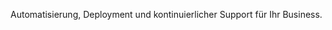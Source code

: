 
<div className="min-h-screen flex flex-col items-center justify-center bg-gradient-to-br from-blue-50 to-white px-4 text-center">
  <svg
    viewBox="0 0 768 768"
    xmlns="http://www.w3.org/2000/svg"
    className="w-auto h-[60vh] max-h-[80vh] object-contain"
    role="img"
    aria-label="DAEL IT Logo"
  >
    <g id="Layer_x0020_1">
  <metadata id="CorelCorpID_0Corel-Layer"/>
  <image x="-0" y="0" width="17339.72" height="17339.72" xlink:href="data:image/png;base64,iVBORw0KGgoAAAANSUhEUgAABAAAAAQACAYAAAEIGhsVAAAACXBIWXMA
AC4jAAAuIwF4pT92AAAgAElEQVR4nOxdB4AURdau0D1hcyYHwXQG0PPUUzGCooIBc0RFxXhBT/0V
5QwohjOcnjkiBkyICCqIgcNwZ0AP1DvD6ZlFJMOGme6q+utVdc/Owu7ssjuzE7q+O5ydmZ7u6q6X
69V7lhACGQQXVrYHYJBdGAIIOAwBBByGAFIDy38FbSQZAtBoa6ILevIBhgA0OjLRBSkNDAF0HAU3
+QBDAAFHvhNAQYrl7kS+E4CZ/C4i3wnAoIswBBBwGAIIOAwBBByGAAIOQwABhyGAgMMQQMBhCCDg
MAQQcBgCCDgMAQQchgACDkMAAYchgIDDEEDAkVcEUPnXf635VU1JCaEUY8cVb4zdjGRjHCdfNIcL
l3GKBP7pp5Xxl6adGM3GONKBvCGAnZ/9nm/fvwbHhUAhl6EQRmjPR78UX32zlH936S60G4aADz1n
Ji8vL0KIEEQwx4gL3LuuPHTmuc+JZeWl9jPXDHe7YRxpRV4QwDZzl7slGIs45ygs/8mnj+MWxYQL
tHXvym6RAoef/VxdWUWxwFxNvMpFI3pjrWDyfc3adTH5d3cQYlqR8wQwevZP0RqXUyYftJ8AiIWa
ACFfsaAE7fHIf8WCEzfFmRxHRXXpEjfuqutSzr2pR5jIf5IggQoyefmMIecJ4AdMG6q4yz2OS3C7
/EDKBP13qBu2uLtS7cAVCVcTTYjeVy+8vFQYDRpz7FRnxrSxdsYHk0bkPAEs//6XhprasiiWMw4P
XQApSM6XBpiwBFdqADgw08AYMySvhxNEKLgcD6gDoAhLjkAQQj7I+EDSjJwngG/P2Lp49xnfc4sz
xGEe4EFLLhQux1osgCJAGaWAQ89+7ueK8iIKmgcIEAPDa8YnkgCEHBSQppj+2Ak7Z3IcmUDOEwBg
FaW82mGES9PbdhlR8l/OBjA+SAAiJ2S/Bz8VL4/bMu2EcOBJT3xX26uyDiQ+1mIfK2sE5h2UECUg
FVBxeVFeGgF5QQAfHdzL2mXG9260KQ6SHx40wTD78sG7chbkFKAw5mj3KZ+JN07eIl1EgEefNaO+
rkdFWE++/gz8P8TA+BPKEJGvvKkxzu+5/dBwmq7brcgLAgD8Y0xfNdbRz37XZFvE+nFF/bcrvl9W
PKh/TS0QgS0noxy+f/BTNnvcll12x/Y65pElm/SvjSqW114fjhLM7rpuf/vAEx57U363M3gFd994
YF4ZfesjbwjAx+zD+kWa322OfvPnvy+r2qx3dRwTRKQrxm1KRkgieKULRLD32GnLB/avrZIev+J8
+X9cFA2hu67cR032i48eP6zrd5IbyDsCWB/vX7VnzTYT56/uvWnvUnhvOy6oAHzg3R+JF8/cdqPV
wfCx05b061lZJbDy7VTQobQozG+/fO+8f1atoSBu6uNJe5X3uXT+um0H9yxmOkaDKSVo1F2L2Qtn
DemwJBh9zsxf+vaorBHKvtAuR3FxFN8+cc+CeE6toWBu7Idr9ioZdvWbjeU9KiMEXDPlHGIyUkqC
uR2QBL895pGftxjYowb+VgdL2W9ZlN85cc+8C+9uDAqGAABvXjYsuv2E19b1H1BbDJa7xSFqI/BB
N7/HZ52/Y5trBqPOfX71ppv0KINFHsx1tIHKfw9cPaKgJx9QUAQA+HDyPiVbXfr66k37VpdhiBRC
oNC28HF/+8B9/He/3uB+x/xh9prK0gjYD6A7MBCBRTF/4KrhBT/5gIIjAMC/r9m7/DcXzv16wIC6
vnJaKZaGQZxzcvRf3hFPXrhzQh0c+IfZ9bUlkSKQ+ZzDQp9A0bCF7rti70BMPqAgCQDw/l9GDtz+
3Flfbja450DMVcxeRQ8Pn/yWmD5hN7z3+Gc/6VtTWqRDe8pqRGH5h5z8zC8s5BAKlgAAH95+0OBt
z5r55tab9d6BIxERkE8gieDYSQtEn16VwPY6qgsHO27s/uv2i7R3zkJDQRMA4KO7Dhm29wVz5vWq
Ld/HlWoAPiP+pHtGH5XW/pSrhwdu8gF5QwCTFzdYMz5f3ljlOMSBqZMW/uJvl4qll7SfDvb6jfvv
u+sfXzxhQE3pI0Iv6SGgBGkbIBG23SkT98jrcG5XkDcE8ObiH51K6Zq5lCgOBvduaO9qPOLBT/kr
47ZsNy2sX3XJW8JlKrhDPHsAEOI8MAZfa8gLAtj5ya9ZOZZOnRTZsO5OuQApgMKSg6kU5gfc9wl/
6fSt2ySCk+9eROW8fwl/q1W9pAwiJ+bgsRe/LKZet1+gjD8fOU8APa9ecNjQwX0hBxdIACZfTaDl
R/s4xxHJ2aPvXMxnnz2kVSJoWr7WpSqJUM9xyKLCcRnHSdx/0mWviIevHhE4Ish5AhgwsM907DKV
c4d0IiiioLula4cZU9YcJAhAjv4BdywSL50zNDGJNz/3lfXuJz86RB6nojxg8EVs9tAlw6z9xj+7
oldVSaWK+8NJHIZOuWiOeOiG/ZVXiAJShDLnCeA/iz5b8NttNh2GvflQmcCgwxmTf0j3XWfqIEjN
tuW0HXvbQj7t9zuQfmfNvHznAXWXh+TkY7Wiz1FRxMb3ycmH87x872FVw45/bNXgfjWlKrlIZxuS
cRe+JB78ywGBkQQ5TwBr/nLgnqMf/NRhBFM5yyDiVU6glAqwPUDH7hHSVr2cwiY53Ufd+I7YrX+N
ECAhkM7Xk3Jf+JPv483Hjq8YPu7pX/rWllXLQ7A6uTzHqX+YxR+49SBQDwUvBXKeAADLG2JWRTTE
lWyGyQdxTtTeHFAKfOW3v8Rq+lRFJIFg+F5NuyQOorO2sSUthakThrV6r68+eGTt6HNmLquJ2tW+
5OeU4HHnv8AfvHmUoonuu9PuR14QwD/OHYr7/2nuqu226lcsGZRCsoYcuGhasRbPuVjHAfaeOJ/X
VhYJLjWD2jiiLX21aWPqxD1S3ufsOw6pGT522tf9a8v7q994CuDEs2fwR+4cU9DqIC8IAPDtTSMr
Un3/+qS9yJ4XzBW96sqVlyB9fUji5ZAz2pHzvzr12IG7HjHlly3711TKtxTUSci20PjzZrN7bxkN
z6kgJUHeEEBH8PcbR+J9rljAekUsaSYo20D5DidcMZ89esVe7QZ83n7m5Np9jnnk8016VQ5GOusc
calWTj/3Ofe+2w8tyIBRQREA4LUr9qB7nfdirHdNqQWuIgKXUQhy1MUvi6c6EOx57YkTN9/loHvn
bjO4175Ib0NEQtoEkgiEJIKCUwcFRwCA+bccGP7tmc+tHNSrstzf0BGW/Hz0/80VT14/st1J/Mes
8SNHHvforL615aORCkApeSBOP3sGu+/OMQUlCQqSAAD/vPvQyuF/fMHpUVliKTamAkXk68mXvsKn
XDOiXbtg7uMnHDT6xMfP7VFVcivW8SfYiwJEwDElKnsEYhI//Lhi7aznTktpn+QyCpYAAK/+dZR9
wqQFAjGhw4iEoIaY0+Hfz37kuNtHH/vIsl6VJdPAIOBYhaMwhTwCMAqlauldV15yxvin+T33HpmV
aiVdRUETwMg/zD68uqoUVIDe4yE5NmxbG6XHZ0878YlDjpn6n9qasn+BSYm92ALSu4Q50sEoPP7U
J9m9Dxydd+qhYAlg1J/nV1bXlD0NqWCQHg4LQZZk4ymdWPCZ+cTYReN/N1PA+hO8h0iDijXA9lAw
MbEKN+SlgViQBHDy3YuipWFrBVJiGraVY7hRLie/0/cLO1Ap0isG3p4DrrwMbxsBGIlHHfPwiqee
OKkqTbfRLSg4Ahh+5YJoZYjW21pfSxeOIuK44pGr9umSeFaryf7fcvKxTiJXKw2gW4SqV4J/6PIN
dDMKjgCqoqEGtY+fceXEhznnUzoQBGoPRNsQOr6sVQHXmwf1zmHIS3jqibHbdvU63Y2CIYD9bnw3
UuqyRkKw8CZIuPL18Yl7pMU6X1PftGlpUfgLZUnqxCJfIOhEU0L8DPO8ChkXBAEcf+M7RWUY12OL
QLIIFG/gPGSRpy7YOW2G2eP3H/XlGefNlnwPpQB1WRiiCwMJQol75x1j8jKxNO8JQHE+kpOPdNwW
/sUoJdPTOPk+7rlltOL2iy6bF69f0wC1adDqVfXnPDr1uPvTfa3uQt4TQAkSDeDpwY1A2ZZYY5w/
e2XXdX4q3HD1vqFMnr87kdcEcNjN72mjDKuIDOjhjE9+oSFvCWDMTe8xtQVcqJxQYstpn3b+zmby
NxJ5SQCH37pQwH4A5edDNC4WR9MuHZaXkbhsI+8IYMxf3+fg46v9fdIMpzEHP33psLxciMkF5BUB
SJ3PqQq86clnTXH07ITdDOd3AXlDAIfe8r5reRE4AiVaYy6Xk290fheRNwQgZ54ygoUFgR6Loicv
MAZfOpA3BMA4dy2MrUhJRDxy5lAj9tOEvCGA5/+0U16GWnMdeUMABpmBIYCAwxBAwGEIIOAwBBBw
GAIIOHKBAPIujaqQkHEC4Jy5KqMaIQdhbEHyJNct1pjq94Sw/B51qN/O10uWrOxf16OMELXlG0r7
klT5+PWNjW5xNEqR3hygVhCQKizj/Z0ATvxHj1kIXTMGQx2Kzgad4CIOVgVNuEsIVUkkciRQvwKu
zWBPidDvdZIpQnCMCx3xEFaVjxjBmZ2jzBMAorCjClLogAi4gM7PXlIl7KfQW/mF4xFJylW9/nXV
JbBBS1UJ1B3kEEqxH0Oe0nvYfqEP4h+Ohf9HWyfBXW5GCEnEBG4Sk+aotZetLr9k8jnI8WF4Ln4L
TJV6TvRB3RPpzjgBeI8ROqwyx3GArJll2Rz2VmJNGZZ8deEJOFzEQwSnSLeScoPQxITB75euXMPq
KstafVqSfYl/rGJ73XGMqVQCrKgCHjaDvJLk6ZZzD4Tjn7OzKgr2kniT7RUqQKo8sSulIrxjDNa1
kQhLlmC6EZo6HvadciYPBGkRtjNLCN1kAwj1EEK2nZhcQvUTWbpsxeramspSIAVJCWRdLC5KwqEN
uE/Xf4KWgQw1xdytopHwJ/B5TUWZx9pog759WO/lUJPQ2NSEiyIR6n3R8rj13kMtSqSJE6HO2yew
lUztJYWVa/9DSlCEkpaTKo+DVGMMtQtti9qg1wgpEAmAEnK39edYV1NV/v3PPzX16dErBM+8KGS3
0YBR6kV1HiInMvypfGgxKQEiGCf05wbAzbKXCyG6KtI7A+yJ/A5dG3dd7Ww0uoMAdB3HDfisGX17
9IpIDgdbAWr6tEb6fr9eBCWe4Y9fli+bV1dTexB8GnPiUlSGNvgdV4yV+DgVJ7egUOwVpfQ+b1W6
dAQEq+62HSk317zDqJvRLSrA77Xezv0x7ykIqSTjFiEJdSHZN+79GHhErQr2qKk92Kv6jm2r9YVC
6PWNPOKJhiNKJKsm0N5WcT02zKVYXv858KTBdrolbNLuofYmVqU3crWLvXvTHLqDADBO7KpLdVCL
h9ShpyDP6UB/J8lpZOnyldvVVVf+K/l7miRRSfPf1L8g0uWDN7iWEMmHdxq+yOvAmZRnDC3qecgq
PAJA/jbaVEfAph7kbei1kiygX1atXFldXqFOwBgjxGoe8pp1DbtWlBa9A39XlpdB6/YWbqRoviZ8
7nqv4Ob7Vr6yHzy1w5J+KYTvaHTqfv1b6igR6GITlkW7Pbm1WyRAi5e2DlI1FhCDer31jQ0PFUeL
1OfV5ZUl8BTh/3Ly4Xul2GEviJz8RCVPSjfk2aQagby+sdEqjkbVMe3FdjDGyUd02g2E36mqEgS3
p0YUIVqUdnsH8u4KBbcftGkWEUJO/jjvYxgf1IPmnopYf2ISrzBlcZcJKUITh3g9vxPfbwQU9wpV
RVoREWv3F63fkxZpiXBIm0eqyGRDQwyVFHdvE/LuIgCeFO1aHxD4cLDHlt5k6x8J1OC7UQJ5IVMu
oNyLPyEUqQLBWnTi9RiVQ5xF61TMmNvhwYL8x83D7dTkI127Wkd39AlTXVEFRyWpFZ4X4E0gwTry
Bua6tToubN5Yf0FFafGl0PIBYW39erHTJJNe2H6PD6zj5GjDYjxU1YKE7fmWtcHt+CpAfk/xutWr
K3HUVhI+1shtVUY8RHnUQrzIji5P+h0QLAHeXb2uoQ9j3HWEY2FOmmAdAsoDwWt1eenSFLfOPanH
vchj6kPljbmcdfuiWHdIAC8cp55CDD4ok1OJQyX6rtXdU65VJW7hz+nQqC8A2tbFXDAXC6rCuU0x
h0W8+CmxVH8RNZFF0ajA0aiqGwQnidp6MUFoU7G51o83ZqT2nmBcXlL0LVLcDF4q0cF9bSTC+Nt7
fmrcpF0bANxVjiIhq/AIgAuvkIJQDwFrSaACJErcwyGOy1w5Z8XJv3OYgAqtDH4ArYEs0rYhZlNq
M8/kD4ebaahJntimIeJLEaTKRSbO4xunAm+4otgieKNaSagmtLAASXFieaFdYP8ZtGKitjgOiIuF
bNrt284zTgDUW+ptTQX6n7W24GHT5l9YHXCOaCvLwmWR0AYPdP2DWpuX9bUMTnywcT468WIM7dmf
esk3O1sdciEhxCCLMAQQcBgCCDgMAQQchgACDkMAAYchgIDDEEDAYQgg4DAEEHAYAgg4DAEEHPlO
AGZjaReR7wRgJr+LyHcCMOgiDAEEHIYAAg5DAAGHIYCAwxBAwGEIIDUKPs5gCCA1CnryAYYANAqe
09uCIQCNQE4+wBBAwGG1W7rDoKBhJEDAYQgg4DAEEHAYAgg4DAEEHIYAAg5DAAGHIYCAwxBAwGEI
IOAwBBBwGAIIOAwBBByGAAIOQwABhyGAgMMQQMBhCCDgMAQQcBgCCDgMAQQchgACDkMAAYchgIDD
EEDAYQgg4MgrAhg1+yexZl2TiIdstPybpSP+e96vX+vuMYw48fG3+/Ws3Jm7DJdEQ/yOyfvl1TNc
H/kweDzyleW8fnWDsAX0XyO4IhZHFdUlr+761Dfo7aMGdFu7rZMue4X17VONMeOqn2xTQ4yM/91M
Hglb6LYbR3V74+d0IOcJoPymt67vs+VmqIe3ixXawwmMBcMEhx0X7XHPJ2LBGVtnnAjGTpjnEiGv
zKHXpNANIeXf8hPc1BjHBx398Daznjzp40yPI93IdQLAW28y4ELBGHLkg5YSQDeCls+dE4wp48iK
2N2zvZlz4vWjh96x6hWpugJC9QbuWV22UL7v3s7PaUCuE4CAAYZdF7nQV9jbyg5cB4wIXRkt+brL
7Yvcf5w7NGP3cvwl8+Q4MLC+aiiMdS9IPRjVA1V1RzUqIFNQDYA97oc+svA+JJ+/xbnuzswzKwQa
1zbWl5WEi2DS5cWw6mUvuIC+2NBWVrW3dbq/8XM6kPMEwCRA2mOP+6HzN2WMy0nHoAZAD/eJWGUZ
HAIul5MPPZCVrJeCSNkAiX7gigYxtWln28xnFTlPAG8dOcAaNv07TqT1HwJWl+rAkWoYJADRnI/j
IaseZaj57tj/mwsNroWSQJ6kwUK1EwYaEHJcqpn4PXeMiWbi+plGzhMA4MuvvhgxaODgVznjwuKg
h8EIJNIO0F3ZqZyAg6Z8JmadvEVaieDki+ZwUOxK6QuvybwnCeTFpS8ieKwxRqc8cHRe6n9AXhDA
TxfuAwEfXHXTwl92G1hbYYVtOmN0Lzzyoc+a5Odh8BAinKP9H/yUzxm3ZVom45QLXwLtrqw9aD4v
J5swlx338F8Pmnb2pS8LaYA6y5ave2HaA0ePScf1soW8IAAfK/60Q23y+7mnbBEZff+/XSdk0RjH
yjvY7+HP+csnbd4lIjjp/+bAqeB8XE68Yv44R0Mf/etBi+H7O6/ZLzu93jOAvCKA1jD7tK2s/R/6
1JF/WjBT1OV41H2f8BdO37pTRHDShXOY8jeA88HoF8KlcafPw7cevDS9I88N5D0BAOacsqU9/NYP
OC0vRtRRxjgQAZNEQDfmPGOlzlfzri08pfddQmqm3nrw6syMPPsoCAIAvPqHXxPgfPAMPHcNjblr
sTvjrCHt3uPNz31lLfrnFw4mRIV5wcrHMPeU1D127X4FO/mAgiEAAIj9vW5fxMpCFCMGVhvDR9zx
L/HMOdul1NkfvPtljIDBRwlElZAriYiE7eopk4av6a6xZwsFRQCA+ecOpQfd85GgnKtgHbD0Ibd9
yGf+fvtWbYITL3kZnHsBsl95lohQa0CtNeXMoXkZ2NlYFBwBAGadsS0+/G8fCjDkOePYltN61I3v
iKcu2LmFJBg78TVOpaUPMQUhOR9xwRsQLnkmIJMPKEgCAEz/3fb48Fvej9uC29Kgg4VbctQN/xRP
XfRbPOe5T+lj730fg8ieoJiAxpfsH5t69fBItsfd3ShYAgBMP+83oTHX/YOFLGnWMw65BOiESQuk
eccQtignLlOxPVjUCeLkAwqaAAAzLt6FHnf929yVIl7o4I5evgNHQUp+WGR6eNLwvA3ldhV5QwC1
V7+xdujgvsUQmcPSWIvHXTJ/7GYdisg9/n+7kmOvfoOr5A0pCcBLJGDzSRXw8DUjCiaq1xnkBQHs
9NQ3YrtBfdTCK3Cx1N04JF/2f/BTMWfclh2bQOkSYnD19OQjP61r6EH33r9o1vjTMjj8nEbOE8CA
uz4WfatK1MTFCUFhxhCR4pxxyAgS6OB7PxbPj98mJREcNekNRoRayEPgHsIKj0opkhiyzSan7jt+
es959x4+unvuKLeQ8wQwtDiEmlQyljTYYflXTiBMvg06Xb4CXx9890fi+TO3bZUITrjlPcgmFkpy
SMTijIXCFmQTaUEg/9erquTAIQfd+/biWeN37cZbywnkPAE0QkyecSWyLaGCO8KbfEGkjw+RO0jS
POTORWLm2UNbEMER177FQo4Lc6wSOkDqP3Pdvuqex06Yp5IJ/DzDHX7Vf+e9T3jso9cfPX7bbr/J
LCLnCaCeElQMbhtS8XmVjaPkv5xQSARRy/Veps6hf/uQ77TnFtaEIUX8kJvf41EO36vMPUUoj161
T4JApk7elxz9x9lOOGyrZwBphwN7Vv5q1zEPLH17xql1WbrdbkfOEwCyKFPi2mHCywvEYAOAX5/E
7h5xCPTe6/9hx86Ji6gjxQOEg+XkSxdQPJ40+T6e/Oto+6jfz3KjURsjOKf0L7YY3Kt278MeXPb6
s+Nquu8ms4ecJ4C3j9nEPvCB/yhxnUgMBSkgDUJiU3fGuF+FDr7jX46cZQsmHNSBWhCEIwiRs8/E
U1fu3aaf/9RtB1knXTRHh36FihnigQPqqvc8csryvz99cnV33GM2kfMEICFePPVXeMRfP4hHisKQ
gUmlPRdzHJfOOmObEBzw/Dnb2cfftlA0uVzl6kkyAYJRaR2E4nbdxIdv2J+e/KcXm6QYCOlcb4QH
9a6uGn701FWvPjm2ItM3mE3kAwEovPLHX4dSff/Y73fAR09+S2CLgptIhOfmNTXEO3T+KTcdGBl3
wYtKbehsICQ26VlZOurYR1a9MO3EgiWCvCGAjuDJCbthWPCB3UJMJXYIEo7YHf79gzceSE770wuu
JB7q0YDoVVdeduCRU9a8+PTJmdx7kDUUFAEAYLXv+GvedGCvhtTnDPb0jb30FTb1mhEdSg+7/6ZR
1mnnzeZewFG6iRz16VVZsv+YB+rnzDi1ONPj724UHAEAHrt0mH3sVX93iN7FozbunXzZq2LK1cM7
FDa+/5bRZNzvn4dsc6rtSYH6962JjjnukVUzHi8sdVCQBACY9uc97RMmLXCRt6eDSbdx3KXzxIPX
7NshInjwtoNtKQkE1AIAtwIiybUVxSUnnPJkfXFxOAJxBViYuuuuw/N6JbFgCQBQ3xhfXhK26pBO
FEWunMUDzn6u6aU7D+3Q2r+UBPjkM6fHQ5QoQwIyh8JF4aiXc6riEmeMf1osXbEuPuOZU/Juazig
oAkgGg3VwPKvgt7ZxUt6VPbYmHNMufvw0Njxz8RCIcuGQJFaj1ARSFAsass46lFRnNJDyWUULAEc
d/Ubyg9UW7nVlmKCokVhMfWSYRud5j313iPCp537nNokCluGvMoQSO8a1DGHP/5hZtNfbz0k77KK
CpIAjr7ubYgWcRUJ0oUb1OrxPZcM69T9/hH2AlKiQ4xJn2Oh9gurNAMnzjZqE0quoOAI4Mhr3hSI
YCWfVRkHOf2uI9DTHfQAWoO3Yqi4Xai0Ei0AOISbdWIJpJXnZSZxQRHAYdf/Q1gWVSuF3t5xEpIT
Nm3SPl26z5snj8Rn/H4mV9IEeF6ofzhBGPKK0jMwBJBNjPnLO7BlW6icQW9iljfE1829Zp/StFyA
EL26qK0ALDzOVwYGwfjGv4zKyyBRQRDA0TfKyVdVmqB6FFKKf+XqdavnXrdvZbqucc9fD7LO/P1M
2IUMdAaahYCqgeo1jhCvpOs63Y28J4Ajbn5PbeVEibJtiK+tb1rx0nX7pj2p4+7bDrGPP/Wp2WXR
0H7UplzCufNvhxal+zrdibwmgDE3vavscCjgR3TwXtSvrl/5wuQRGcvoeeyBowoqeTRvCeAIOflU
W99Yl2vErht3f5o1eUT/bI8tn5CXBHDoTe9ylcSn0rxVxh9etWzt8leuHW4mfyORdwRwyO3/4paq
0ykgyqeW6tYuW/3dK9fvNyDbY8tH5BUBHHrbB4w4Lhj6YIUr0++XFWu/+Pv1+22R7bHlK/KGAI7+
2weMqv0BKgIHcy/WrW387O/XjvhVtseWz8gLAoAcf7DywfECk4+4jBEhvnj5yj23yvbY8h15QQBQ
wENl+6o6wRwvbXLen3/5Hrtke1yFgLwggF515cU//bRyrZQC/L+rGv77wTV7m8lPE/KCAO48bjMo
Cdvx9F6DDiMvCMAgczAEEHAYAgg4DAEEHIYAAg5DAAFHNgmgObvaIGvIKAE4TLg2VWnZOmMHijdw
hlRxB6jViAj7/JvvftliQL8+HTsfk+ejcD4OJYKgaVg7P1Fbw7wsTqr/VP2+gPiY/g6Rn1at+qZX
ReXAxK9U4WDEXUHiFkGdyvjhAjm6l6C6dZUy/uU3P+w/eECfF6BopUVUSqlf8wL+S9XP1Oo2pJgT
EYuLeMeeroEAACAASURBVDRMMrrXIKMEIJrb6gndZEtOGLG4Sqr0nsxm/fv1hGJf8mG1m1dPcaLu
gzppnAkWojjV77zeHzp7wP/Eu3ai75uNaXnyj7juBwbVyDBUme0c/Cy1pN8LpuYbJh/pDSWWzmDF
wv8BUTVM9S0Bn3Ty4h1GplUA8R4AYZLqOedxYD9KqK7Ri3UmF0CSPv++XkT7l5BYayeChnGE2N5O
HD1/NsUpVYg3BUL3fxCuJBpLwJZxaANHoN+k0HuGsNWCywlWuwpEiHReRem2E0hvJvGIqKikdCfG
hCM/hHHB2qYkMDnNGGoWE78jLhRFY4xxtrYpHgrbme1Gl1ECgEUcbxpYfSzWVBaNlqx/jLxZRzIE
iHPctxhDyLcNlhNQ2ZWr7m2QB6KPwqvjorQ8hNe2+gv5QGGCsdohhlUoGSdxtE99VWXrS3ktmTHq
PAd6eapUqJwVjV41lZPkyySUJOyAsPWlMGQ2qy8sCv8oCocy34owswTQ3E+XCr/J33qQGl1ODI4J
L9bvSkFhrSf6Vq5dt7q8pBgYRkkNApzstfMrpmgZartpc6cmkGsiU3925vca6ve+qG8P/u10/nKd
RKZVAAOxi6AJNKFtTsaKlat/qKgoH0hwgiNaQE4+SA5PRyZ0vqoOSClue5HIV8Mb+WS9ye+Sl6J3
kKnJ7yARZqdmdaYJQJs4ukp7m3dYVVk+CMQ7cIEvBtc/D/w/7sbciJ1gdt+7kMYg5yFKNnzQKl9Y
Hwc2hvpIbx2BLX1MNwGXtgVGrVnaMPROm4DN426PiOC5EJ5Mrd2JjBMAxv6dpX6WmmOwP2EJSEuN
SZmvxHJTU0z4BOAdDDuARagN4UKaxTgYV/69+m4EQXpQre7pU7MikGi/yFyb0F2ltdGS4jAtbbpw
nS4h0wTgT2h7otAXlwitpzO5buihzlVRWtaSU8GuIG3HAvT8tRDnmiKE9gTUF1oitPyd/qFIsmE2
Gr7kW/9+WgFwPylUFZCMDXR7EgRuFuktHpgv2T0LyRXNx1NMcOKt9Nnj8tgWlTq8yQenmyVb9KQd
dvOpxvtdZ6HPIdpVI0SbMzQrFNCdBNA2p0qOxN6eXvCTLf0siPQIQD/7EtRn5RY1GrwX8CM3uJdW
QjEdhmiOznUKSWNub9t4GkyNziOjBCC5UljNhN3qg+DK50pwPRzvO+WcaMsB+zvyETxQrjZocz12
wTFO0ARevmLVjtVVFe81n7xzz9aLNaC27IOOnUOzNWo3mqfcP7ifrFQYySgB0Gb9LChF9fK1eHVc
qlanqUI47ldlZSUwd0zbchTFnFjMN/JWr61fU14a9UO4cIAeK8FJHI3Ruob6eFG0CDYL8fLy8rdR
Uu6g53qo2j7Lm0RxJL42gqM2amxwaSRKoZGA1z6kCBfbaEXS0BMu3IrV61RRKagCoJYy5P8hfNgo
FVrf6tJUDaXlhDKhNVDbABsEel57BnC3I6MEgD1NCg85ZNu18g7XlYXkgw1FfP2s6/1r/efIyU+E
5EpLikv9tZGGmPNOcbj1QlwlRcVR6SjEgdysDXlId4qR56iO4HUoUqbeRMt9taCr/si/oaBwcjjQ
t0lCVeUlP8IH8hpClwRQ4W3e0OSs/5sW4Ko+ZZICa+s4MGNVVJrgbLgCGSUALjx+VYIbJ+Irusye
Vs8gJ5euXte7d2XJkvV+LjUIWICCy8nfLcVl5HGUqYIN8jorVq4S1ZUV/pMEEU6Qv4FYf6ZUiX6v
RgTuHllPU4ik4yGK6SItzCDAr1xPuv4vWrl9hNpdrfTUDc3asnhmVUCStE4m7uS/4THKyd/gt/Jz
b2ztc4VFUEI8yMlPPscGUcL1z4bRhjyaFG3Ux7RQOxrhUGqVLcfUocKRVurVzIzDZAQFHIYAAg5D
AAGHIYCAwxBAwGEIIOAwBBBwGAIIOAwBBByGAAIOQwABhyGAgMMQQMBhCCDgMAQQcBgCCDgMAQQc
hgACDkMAAYchgIDDEEDAYQgg4DAEEHAYAgg4DAEEHJYQplinQeHijuvmk3Mu3qsLxb4KG0YDGBQ0
JPMbDZcCRgAYGAQYRgAYGAQYRgAYGAQYRgAYFCq6VOg9KDACwKBQYZi/AzACwMAgwAiSADAmYQBx
x3XzsVkKbBtBEgCGCAwM1kOQBIBBAGG0f2oYAWBQ0DAuQGoYAWBQ0DDMnxpGABgUOowASAEjAAwK
GmY3YGoYAWBgEGAYAWCQq0hL3oaJAaSGEQAGuQrDuN0AIwAMChpmGTA1jAAwKGgY5k8NIwAMDAIM
IwAMChrGBUgNIwAMChqG+VPDCACDgoaxAFLDCAADgwDDCACDgobR/qlhBIBBd6G7KzKp6xkXIDWM
AEgzet/z4bLedXWVRUJwmzHcyDiJYIyZgIctPyQYyb+xbVP06eKvh/xwxe4fZXvMmcJh5z7/t9Li
8FmUc8wFkneOOBIcC674ERiUIc6pjTH6+acVPzz/5El903h5dRHD/KlhBECaMPTlpayxkeH+dXUo
KhkfC0HkxyJKCfwtJPVjKjmfOBwxzpHjMtRry76Ld3/wU7F0ycoVn03YpSbb95AuHHfRnCbLorSs
NEKkzMNIPgMhkCDyuUjZJz+AxyElgHwsRH6O5Oc9qkv7jD/72bh8RNYDdx1Gsn0PQYERAGnA9s//
FI9KLVaE1QMFjYMbLIsTSfxhyexUvlImlZ88xpX6zyWEymNERdzFIckN0X415Uc+8ZV4+phBONv3
0hXA1tvFTaKRUmJ7H6n7kRpfwLNASS6AMgm8xrTwXDD8k4/Pks/jdxe9FP/bDQeEuv0GAggjALqI
AVM+W9mvtMgOYcw5KDpp4jqSmC1p9krmVxQuCRwDkRP5WRwoXYAeVAyBGGhHLujyOEODJ7216MuJ
uw3N7h11HtO/XDa/f02ZTdRt6/tT0lDfr2R6LoDVW9rk8kGAIMDwALk0CQh2m+L48LHTPpg+9dhf
Z+E2AgUjALqIsqqyCuq4nAKbM4FBq7ma7hXt+8dJRkcgIKQhIGmdA0NIe1hQeQS2gDmkUVxZWTok
e3fSdfSpKR8mkOJxVYADWs+D5lcPAeSeZG6p+YHhsdb+iVgAQlJoYC0bMGcc87izbTrGZIKAqWEE
QBcR+nFFf6eu/Bsq6VsyPhA2p1q7++Yvxp6pK1UcBhcBNKTlMqocY4/osZQMPBY/LYu30mX88vPK
l3v2rBwpb1q9V4483Hvi/rUloN8KeEBCuBxrGykhJuB3dFBZxNBmN8A85C5i4Zlbf7fDcz9i4TKl
1aTpT0Syr+sRP8QApAugNB3ABZeAaOUnBQKEwnDf6tL75dsHuv8uuoaDznz2y9qaskG9asul+ONC
+HcPfwPTI8X1wNvra2IMawPJPgGlVHz2+fdLXnnpbNbFYamYg9H+qWEEQBqw8NDeeOA9i8cU96h5
upIxEpKa3hGIh8GURUrbq0BXjBApIBjy+B4sgYSlQOWH0oJAh075TIC7MOvEzXI+IDh63FNf1FaX
9q8uKwoxx1XGPkRBfIYWviUkRMLxB4FIkDL3lWUAXgF4DfHGGEK2xe699eB0Bf8M43cARgCkCV+f
MWQG8p7nNk9+A8t/ThMXtispPIIJsiWx2y5jyJbcTSlnjTHMIVgIMQOwBhTzcPibSXeAHjD1c1Ec
ttEzR2+Sc4Jg9OnPNFRXlYSqa8ult6P1PazvYf23CoWCtWNblDGXE0tKN1eFPYQSCjoOKnQigDQS
Yg7DU+8/KiP3aWIAqWEEQAbw8dEDOkTMm920cOmm1SU1tuQfV3nCBLkOIxT8YOktrJFku98jX4hw
3EWzTv1V1gXBAeOnf9ejorhvbXmR0IF9kRTm1IDPqOTrWNwd9sBNo97JzkibYZg/NYwAyCK++NMO
dfA69NYP46VlRVaZNANc8AWYChRgC5YRpeYEZ/gA6RoUhyz0zHGDu10QHHDOzBU1xeFSyfgUjHoB
S5fA+RglljMlhCXH3xTnPR+++cCfu3uMbcFYAKlhBEAOYNEftld+7yaXzf9hs8E9eyKkVgUBUiIw
pWoF53idy8SoB/4jbMdFz525bcYFwf6nPb2yR2VpRV1RSCh/XkfqQfmrP4hn/sOynXRxovffPCqW
6TEZpBdGAOQQ/nf1Xn3gdafJ/2io6FkZBd1KVOCQ60AhZBRKgQBrCaPvWsxRUxzPPu83aRcEI8Y9
9XOfuoq6HtWlSHn3ELLD3mUSa/gIhUOWqOpRHrn2dzs66R5DumC0f2oYAZCDeHfCLkXwuv3kf/zc
u7ashsKSumgOrSOwEODvaBgdfPdHoli+mTa+6xbBgWfNWFJdUVLTt0cFVR/oq/gpvGo1D97RSMiJ
IlRy+5X7xLt6zW6AEQApYARADuPDCbv0gNcdJ70V71VbZvvrh1jnG6ioO5cWQoxhPObORSIiP592
znYbLQhGnTOzsbKiOFJVWaLyFBhGOjdfL+vBer46pyu/e/SG/bMejNxIdPc25LyCEQB5gPcm7qZi
BIMuX7BmSF1ZCUnKnhUuJBfrD+LygyNueZ+HbYofO3f7dhn14AvmxCpC1KopixLEuXdOncYkaPPP
Q0Xh+MoYK37muuFu+u/OIJswAiCP8NWVe5TB6xaXvv75Vn2qBlPBiNpGIJlXp9ZrRec0uuiYG/4p
LIugR8/faQNBsM+ZM1b1rikrrwhbDHuZ+2BJADDxdujBiRljD183Mq9pxKwCpEZeT25Q8dk1e28O
rztOnD97UGXxAbDPHhhYLcxDdqHQObdO3EXHTn5TcPn65BV74V1PeuKnQf1qq/pUl9pICw0CaTuQ
hYQ9KxlifYRStEMU00LoqmuYPzWMAMhjvDdpr9Hw+uuL5j29eV3Z4bDZyA8SqrwitUaPkWVb6LhJ
C/jAQb10eq7eoCOwTuNTm5VgtYFKN//+q/ax27lsXsFYAKlhBECGscktH3xEOR/EEaakMfbv/162
6w4ozUGpD27Y90h43WfCq7v1rCx+3Y05NgXO1ym3UI8LNilCLTJvb65Oxhd6/60IW4TfP3FPms4x
5QoKwYrJJIwASDP2ffS/TtyyKNT+C3EuBvepUs61i1REfejwJ/7HoDBITHJeMcXopTRWAXpt8vC3
5EvogPNf3LeqqnSOgBIlwPwIknagGl9z4i5sPwYL4Jd1TQe8dOvouekaQ64BqhQZIdA2jABIE/ab
/p27inFaq4NnAjEES3SQySeY1LQgBcKOi2MElLHAUfDBpRQYOeUzUSrZ8pmTtuiyINjvxncjlU2x
teVlRRZz9W5aUPFEV+HENOEWILVuAIsI1aXROSdc9ir75osfbnjjybETujqGXIMx/1PDCIA0YMRj
X7ox2yJljAtHb/LHMUpVXJ5KWzvkMaPQu/9UrA6KY1BIq2McO1yI0fd+LCwpHJ47batOFcQ89uo3
RBX49bCc54kSVZhAr4L7icXYr0eghiOPJSrNWNBNBva4ZOzFL1/w2Xe/3PrOY8df2KUHklswAiAF
jADoIn499b+N/VwHU52kg71iICLMGBQAgdo4hHlMR7DmR0tF4H1BwAWD1TcoGiqFwcF3f8QseeCz
47fpkE9+wk3vxJ0m6fNDPT1I1gNXw1vTBxcfKnDBttyH/7yndfB5L/xYVhTuQXTFYgXYqc8J8kt0
2Vv2rblg3MVz/7Too/8tWPjCmXul92llBSYRKAWMAOgiKqKhyOomxMMOQ83GNVKc55W0gXAAodrn
Rl6BHMXw2Muwg8Lh2IvGQ4QeigcdfMciHqG46akzhxS1dt0jb/inSxyXUib9Dp+8lZevS29EQ5ao
j7ti2pV7J5j9+VtG9YbXA86csaauorjUHysVumJx4izSRRnyqwF7nvx/c/nX3/z81vwnxu6e5sdm
kCMwAqCLeO3I/njYtP850r8nuvyVZmSvJK5iMF0HTzE3Tmhn0Ng61db/TPgNM7AupYPjHEUP/duH
ArR7COIKLnNdhC3EOYEyYh7LesX09Eo+eCCUWuj+S3dv05V46e4xKqFo5BnPflxXXrS5PIHt5QEo
CaX+glJdjOFBfaqHnXbBi+zTL39a++aMUysy8hANsgYjANKA+NJVe1eXRuY3WVQttVluImM2uTag
MkW9MmCKwUHVQtm8xpizriRiFyNdR1Ol9oJQ8MprYeUmQG8RTCwoPg619uDMvuCA423gV4u6j0wY
1uF1/Ln3HLYNvO5x/GPzN+ldvSfyzOUkAQaVfNW1NxvYo/zk82aLL77+ueGtGacWd/2pdRuM+Z8C
RgCkAe/+Yfs35Yt1+GP/lWa32iCnC+OLpGU3L9FOePtqi20q/QCMHz+ludLPble+saa2oqiYetl8
UGqcezk74E5AwdFEhV29zg8aG7L50JSJe3R6FWHBY8fvBa/7nvj44j49KnQ5bj9YqJKLdN4ACIYt
NulRNO6Ps5wvv/yp4e+zxpd39prdBbMMmBpGAKQR04/fNMGEQ298b23vqpJoU5ODKyI2WhZnuEfU
Zl/9sML6YMIurTLrW5fvrkzz/a9+c11JUTgM0XlQ9DbXAUMI1HGvgjDSDgUiFkE//rhidTrGP++R
41RfguHHP/bvfj0rfwXFO/3mPSixtqAimdagQb3KpCBgX3z508o3Zo2vRTmqac0yYGoYAZAhLLpg
x9LO/nbOZcNK4HXUlQvcsqIQxX4TDaaW7fx0X82UUi/3rCvv9LVaw6uPHb8VvO5+xEOLttyk5xDu
smaBpVwT/Se4NVsM6lk5/o+zmj79/Ht3wYtn5ZNrYICMAMhpvHD5Hmp+Rl76qqgpCoMzILlP7dfT
MQKVzcMxJQSPveJ1DglGj1y1T9oyC9945hTVpmzM2c89XRWxj0DeVmHcsusRuCH2lpv2saUgYN8s
Wdk094mxOSMIzF6A1DACIA8w95rhitlG/+ml70orilULbYglqNwBFQ+ExEOsGpCOnTAP6nHzqVfu
nba5nXHnoWqvwSEnP3FnVVnRWUQHILwNBRDq8PoAulz0rymLjj/3OfHND8vXzZ1xalotk87A+P+p
YQRAHmH2TQf0g9f9zn9pZV15tBz5uf3elj5OiXYTXEZPuPhlYYUsNCWNFsHMKcecLV/OPvS0p08v
DVn3huT5hRcUwH6fP9XoQ/D+vaqKTj9nhvPt98vY3JmnR1o5XXcl6JhEoBQwAiAP8fLNB1TC66nX
v82bYg60IafCWy5UZcPghcpP4y467c+vsaWr6uuev+2g5em6/nP3H3mffLnvsFOeHFZZEnlZMnzE
7xAgvBVKqDMA4+rfp8Y6/ewZ0PsEMht1I0DGYblTxzKgfbplsW9/WPbArOfHn5muMRp0DEYA5DEa
HcYgOQA1d+MD+BpfciBGcdhr4LhL5Pu07/N/9qGjYfmz6OiTpm1uYfxZUVFY7UDmfpdf4g0N5BHS
WY5qbxLxOoFC4hSlgnFu9e5RccaZZzxz6g8/Lo/PmnVG2mIIJgaQGkYA5CFOuHJ+rfS+l6hqXqpM
t8oV8HttC68nH5IWAC8pLyIv3TUmo0U+nnz42M/h0oee8kRtTXHkR/k31c3/dHCA+FuStHDiqi06
UrkRqlxBIvFIWga9a8qLzvvj8423/PXgaDrGZmIAqWEEQB7hwEteqSorCi1BlkW91ttQz09124Nt
R0Qo/xsRi6JQ2Bb3X7xbtxb5sLhYpJS7NOu5LjqimF4kWn/rLEe/wDnkPaoYos5o1ILApqKhIRY+
+rhHxj75+IlT0zAsEwNIASMA8gCjrn27JIrx2rKyqA656918oD8hT4+oPAFCOGWMNjXE4k/9Zf9w
NsbZt3dVbWNDzJIGv1Lxam8DbHQS3j4DDf1Gi4dEppGCt75IbQu6DT0s/0yHADDMnwJGAOQwLvnb
e/bXa2ONRQJJjqKISUVPkeYt7O/8kUwTc6QZ0BDj067bN6vz+c3/ljTW9qgsRdIcwQQnbzmGF+Lx
t/e5EFxXSfL2UTenOHOXxcsrS6rSMSaTCpwaRgDkII6/8Z2iBsbXEGAa28LeQjus81PVqMsrAQ7l
PRrq4/y5a4aHsj1mwIjtBlR9tGRtk8A6W9HvK4L9ICXwvN/lSKgaBFx95ZUt0/uoBXcxsu6/74j6
dIzJBABTwwiAHMLJdy+iDasb4lw60lBgRO8EFN6uQKUpFQNxx+WOQPHpV+7Vaq2AbEEyG2yDtI85
Yzovi9iQtqwiFOqfKj2ug4BezE/HB4nuOwiSwg7bZNXaxi2mTtFBRWTM94zDCIAcwMGT3qgIRezl
asOdRb1tw7qEp1aNWDX/cKXS/HJ1Y9PC60ekJUKeIYgn7jlcmfVHnDTtrcryoh0sTEKer6/9fuyn
MGGoggTBQCnQcPldfzs0WeunhfmlUCVTzhzK0nGuQoQRAFnGYTe/J6ziiCoU6qXT6X/adFaRcWjc
s5yJVXMnDqvJ9ng3Bs88fOxuye/X88e7RcNL5jf+fwoYAZAlHHnrQi5cpjb1CL8vD1clAmCdXK+m
uVzEY87PM67cq1e2x5sOrBeMM+Z9DsAIgG7GmFvej0kGh6CdiuIJ3dJLJ+5gAtoeY5uihtUN6168
fI+sb6YxKGwYAdBNOPzWhXEEUXyk0/d0+U6hK35If9+BCkAW5W6TUz/zsmFl2R5vocCkAqeGEQAZ
xqG3vB/HXh4+WPWQsofVvj0C2l9VD4aF/TWrG7577doR/bM83IKDYf7UMAIgQzjs5vccCN5jXfNf
aXyRSIYB0x+jSMhCPy9fu+TVy/fone3xGgQTRgCkGUfe90k9X9cYxXozDCeef0+8hBjQ/dC6QzC+
9PFzty+I4F6Ow1gAKWAEQBohtT4XunouEB0wv64ODFWzpLkfdzhf+fOKz9+4ceRW2R5rUDB5cQOZ
MKTILAW2ASMA0oiSsihbu64JiukSoba+qXwXLH19/vWSVT8uvH5E32yPMWiQzG8sgBQwAiCNmHra
NirYd8Rdi5sodNxrjNNocdgymWgGuQojADKAZ84a0loNPAODnIMRAAYGAYYRAAaFDhMDSAEjAAwM
AgwjAAwMAgwjAAwMAgwjAAwMAoy8FgD/+NcX/yaoiVtqf52A3Hs7FApB+g00lnCpRan8jAm13wY7
iJAGV7jLqGXfutXA/vPkMQ5CqmNNRtbp31r8n//YtmVZiMY5Z44cJVT4cuX4ymJM4N2233zTzp57
4ef/e4c68tYJVN3GUUg6tBCG3cRRedNrGY7L+xKOYCJCoVkHgeeABUG0SI7ARSEe5pyvk+9tIQgc
K4ory78c2LNqVCuXsz74z5efuPHYWnUJhMLyd0Resba436A+W1VSp9MPqRN445+L38XCRXbEJjYl
iGHVKjH0m222Gpp83FsL/7VbVVnZA/LZ/yK4CMtnFUOchFVSNkFeWVVMEWzPxtjRPZVQXBITbMNm
rsvksxFxOV9N8n3UoijiyofW1NhEwtEoCdFQ7623HAjH5m2gMa8FwI5DNttMpd0RbOlyeXo7PUp0
x9HzwnUVOiiwxVUnHYRGqEJUmvGhOj2T/Ei+/eF7PLhfX9LqxTYOWBJd085bD6ZE9e6FondqSFx1
xtHbA9B/v/520qYD+/8ZdYKAtuxTt0NxcTFBico6LZpvqBdVclPX31MFOkFY+FW5YY8SUveve3fA
YcvWrGmrj4C73RaDNiNEF/MEBoI2xQ4TbtjC3cr8EniXnYYMlbdiE6/vANLzuMHY6yqrawdv0m9z
gtHmSDUi0kVJQSkgj1D8LRooudtxy3NBdRauP+OqoCFSdEaE43KK8pj5AXktACRjE0KxV35eUadm
M+QThi5Ki5NY2uOA5gM1QcvTIDKoX19Vo5ZxFPvkfz8MGDq4z9LOjKsp7rCIRRwgMajcrSthJxhP
MSO8GTSg/2XyZWJnrkEsf4exj8SfPkGqvYjJnUG9wtu+gPTEkH466kNOe7Z5QayreRJQmLp8mbQB
cDaIX6gtll6zEX90Uhhxm7bsgyrnwMZ6F6YaJ/F+pPqVqWYqIvkcSNON8MuyqepMCGwFroqawm1j
r6q5ely2RXWVY0/75CPyWgAQTYCiWfFhULGiMR6PF4dDqnCmN7uqMSVqvl/nv199/d6gTQYOZZx5
OlrVslYKTlqV1raDei9pcFxcZFsb1V130Wf/GzF0i00U15NmReL3zvQJxftCiKa4yyIhe6M7+IRD
IVVO0yu1i/2LNMZjqCgU9iWO794kMXzbqKkobtP60cxDlKaUnKFkgUWyQ/h+AUVdUkXOmVTMlOAN
xt6vf5+nka7F4Lb4wpMDnjUILVUdzwv0jALYxiWtBIyg2aG3pUO5Cxw1E5vf4yBvmR+Q1wIAJXrJ
AFTpfCUMXNcFDkk+zvfxE+bqpoMG7givhFK0fMXKv1RWVlwA8sMT8QSIJGqrxwPE0+HntO3mA+d5
miURW5CEA+cIrVqzblV5WYlf5kttHAyH7ES574258camGCmOJhoA6drB8Afj/vvk++6opm6TmL17
8tp6NvNQx0ecPqh+qKrWONKuFfFbpLQKt43PAUkFSr22ykiXcJD+P6ch6n8PN58cJxLr/T5vkdcC
gHib7db72PcJO4zqqsoL5cuFknccpVFxs5SXhE9c+Z8QJe1aAlwHIv2698lQ9fsrykoqpLqJSQ0a
8gaq/QIu2Pc/L/1Pv149ftXRMVuWpRuDaq3ka/xMVtpNii9s8NqtAM8q6RknTPaunhYlaEcgSkle
+/YdRV4LAORJYN+z0/+gpubGme0+pOlvc9WxFjHiCwF5cotgd/Xa+n+VlxZv19ZvYw5jtqXaYScF
4zCWmhpLTZ3QQlJVhYW3+iB8M1I61n161G25MWPlQp5ShLzgZrMZFLLt9Zmz2T9qqbHWN2NTroZ4
BU6Sz5W4SZQ5odP6WKC0WnMAEKGuM79HO75BgxFjjFi0W3urZgX5LgAAiaCX5+b6vn5nlvfgNy5O
mJNaQYMMKC6ODm3rR8vWrjq0qri8eRiecneZ60jm3+AZf/vD9wf3693nBewHpZCKOMHVoH5gh9p8
C0nT5AAAIABJREFUUWL5MZCkVQ9lGag4iDonRslBKmUltBRQatUEzHqB2zfnE+Yy1pEy/5pwf926
EsAF8tsMdcTq6YCAEt4zxN5qivC6mBkBkOvwiDtJBuhX0LidWdtniQU7de4Eg0E73ja1TFVJ+XRv
SUoxEfd64YUsq9UOPgP69H3JcZmwdBeg5BMTxoSA7IX2Bup1CF4fmpLxBpqx+VicrLwTB7V7PdEc
cEycGASN/CyVj50RyGsyrLlT+2U6qt+FeETL5w3WBQ+EA5D/AsBbv01eAlPWXFeaZXLfFkzSMFhq
cxQi9vrHgh/u+AEylKSR1jas+6G8OFHW3ydOX4tatrQvORNxQnHipHrtCYmly3+ZX1dduzdKobkk
74GAs3QwDLeQgI7r+tE6h3NhcRXbRC7Ey+WxFtQlxiobQfXlk8TO42E7BONIocnV6HzN7y2TJayP
7mQXGAQUVlw/KOM/2/Uj8x0cm+5S6jdji4Q3mOuCRF4LAC9mu14EXdGkgzpBmKtXrXXKK0qTfWdF
TBAJlL71BvbguljcKQqFYAmKelf2GYJI5ofyX6Adk3/nJ5yoaxCaYFwvii9g9UGUlpYNa2/s/qpX
cvAbpF9TPIajoXDiw3S5sVibFS0sC+AY3L3Mry4LQUDkGyFc+FLJH1tnIvMeDRGfZkQnz5N3yGsB
4KmA9YJdQA5Mkr29UYQpNWXcY37N9MhzdBWFb2iS//frb/Yb2H8AHGUhnR/rh43FeiZ1QkAla0//
S7zhC46E1PJeq9ltySf1xtlyZY5ljh9F8r3oXJpsrAKormlovYCmJ4w6ieQp0+kSDQ0xVFIcTvGb
wkBeCwDIy7YpaeH7qVr8mHQ0KGVL5d6AgNFwIriU0NLw9+p19fGKkuINfPlBAwa8qJp3ah7wzU6x
tn6dKC4qtjhXre7lYIiOuiXxCjAPLFxDtwDOGATuVMSpOdCOVFdwxnhMugqtUqHgnGiDoSUTRqKZ
qUame5SKFpfz/PButwC8IKeWlqrTggLpmjzy80h8cdoFeZJHyGsBEKIkebHWZx8eCYeiqvuW3iQE
H/mZgJJeaPLyFyN+Y06U0PmwxgzWBQiRkGT+Da4LG3rk91JoYJVLL5CfK454aXGJeqZE6e62FLim
LWXGe/KLcR2/8Jc0gdMgTrBy7bofKktL+qx/BqHMjmYn3PtU363mBo71WpmfCeh9qx+T70D78QvI
rbOIOjaCWjd/E0FOPXasU4KJzqv3BIR/KX951lL34rU+Vc8WwQqboBbFnXVOPCvNX83wn2VX0pIT
lr+/MiJHTo0AyHUIj/CSotM8sZaj1QG8UC+FNTkt1ocXNFeTThulTx8Nh4hHuK0iznjcIlLw6Cwc
/3TYU0GdJWry488//9ynZ12tzu1pXomQzN9q16CQbfsZiqKFEAQHWfstKiiJdb6B/10iY1ADNgmq
D7FH7nDOthip5aqBEpXYi0Gq/Q2w41I9Fv8wLUgTHgqMFZ6/7brMtWinSU9ZAKR5NUPdElhM7adq
tXFCgby9BcKLdAqpXCwTA8h1OExl7sF6GNCvcKVN7QqdyIVBMOhVXUksFJbWwDtmLmciYlHhcMQb
HVfUN6yzeldWqOcQDadePHj7/Q+v2GG77Rx5HWB0DP42EKJUafjzr78Zvu1mgzp7K7xfrx69mhiK
U1hWE2pelDZyHIdIZpdCp2V+QH3ccaK2TfTuPF+FJexW1YjI049+fELn8TcHuLAXu4CfKFMedsVZ
tHVNqndPymfIBaFqYwwiaq1McNZ8fX1e9TEsOqjHb+nVEYH8PHqhtl51AfJ5S0lCQFgpQwSUgJx3
UhzqFDkD73uJX0pmIUkW2KIk6bkWLvJaAIQoirR8jyWXpL4lW9vmKCTJMhS2UHm4osPX2/U3218h
X65Y/3NLnrMLzO9DRCjaYO3JbmM5qjRsb+ibdBlt86VFWsYrtbb1ZUdryFwSTdimGwQ6wm3Pe3tM
DO5QOPngUOcSSfMSeS0ADAw6gILW4F2FEQAGBgGGEQAGBgGGEQAGBgGGEQAGhY6Cj+R3BUYAGBQ6
jABIASMADAodgUjo6SyMADAwCDCMADAodBgXIAWMADAwCDCMADAwCDCMADAodBjzPwWMADAodJgY
QAoYAWBQ6DDMnwJGABgUOowFkAJGABgUNCYvbsAThhQZAdAGjAAwMAgwjAAwKFQo099o/9QwAsCg
UGEYvwMwAsCgoGFiAKlhBIBBriIt0XvJ/GY3YAoYAWCQq0iL1pYWADFCoG0YAWBQ0DDmf2oYAWBQ
6DACIAWMADAwCDAsIYyAzBAynYJqUlw7B/PckmAsgMwh00RmiLhzMM8tCUYAGBgEGEYAGBgEGEYA
dD+MD5pdmOefBCMAuh+G+LIL8/yTYARA5mA0jUHOwwiAzMEwf+Ej74W8EQDdj7wnGoME8n4ejQDo
fuQ90RQq7rhuPjnn4r0CtXHICID8xUZZEqccdyl56PFrAkXcG4uNZP6CsOSMAMhfbBTxGeZPO+D5
570QMALAIGhIF9PmPfMDjAAwCBrSxbR5z/wAIwAMDAIMIwAMChkba6Zn+vicgxEABoWMjWXOTB+f
czACwMAgwDACIHPIe/PQoPBhBEDmYJjfIOdhBED+wlgYBl2GEQD5C8P8Bl2GEQAGQYOxnJJgBIBB
0JBO5s97YWIEgIFB55HXzA8wAsDAIMAwAsDAIMAwAsDAoBl579NvLIwAMDBoRqCYH2AEgIFBgGEE
gIFBgGEEgIFBM0wMwMCgwJGKyQPF/AAjAAyChsAxeSoYAWBgEGAYAWBgEGAYAdD9CFygySB3YQRA
98Mwf/chcFV+NxZGAOQvAkesnUAmq/wWxPM3AiB/kffEl+coiOdvBICBQYBhBICBQYBhBICBQYBh
BICBQYBhBICBQYBhBICBQTMKYmlvY2AEgIFBMwLF/AAjAAwMAgwjAAwMAgwjAAwMAgwjAAwMAgwj
AAwMAgwjAAwMAgwjAAyygcCtt+cqjADIALa/6+PaPv2ql65Z3cAFJQRjzB2MSYwQsfL7Zfh/f9we
Z3uM3Yljzn+RR+RTQEIwwTmSfxICb1yOlyxbs/1BQ/p+cs7Fe7nZHmcQYQRAmrHLKyviJT0r7cbG
OBeS8wnCnCJEbM55kST+aJ8qsctT3wi2rgm9O26LghYEJ176irDjjhOlWMhn4WIu6U0KQyHfuVL/
Y4JFn+rS9z9f1cTl4eFsjxcF0DIxAiBNKL5+fs+ttt3qJ9IU57YkIldq/pB8lVqfUJchyQCEMiaK
HVcxfX00JPZ8+lv+9yP7k2yPPc1QTHTan19jku0ZtyiVyp4IIfkdcfkPYaGPwvIPQTCymtY2ojN/
N9P9afna2pmPn7Ayi2MPFPMDjABIE3pu/avvpcEv6qSWByqiUs3JFxHmYAggYHIOBC9fCVgGkktY
zGX0kMe/jM08bnAuaL90QZzy59cc5jLgemB+BjcvHwdoeeofhOG9gBf5YEA6MIZ7VpUsSz7GIPMw
AiAN2PLFX5wQxjQqmV2+xUx6uNKhxcD8BLQfVkqfuFLdcUwV8UuXwIowLpoYDx0+d6mYPrKuINyB
E/5vriAW5dLQl96PEnhYcCUN5d0jwZXelz4AWATwKTwbS8oJKTDk5/icC16I33HjqFC27yMoMAKg
iyi/deGCzQb1obbUdJRzIplfaXn4Tpr/KMoYIhD4kkzAJC+ACOD6eybJnkquYD8tX0e3n/yl/eGE
XZzs3k3XcMQZ03cori3nkpnB0oegHtAXk/8gCgAugSUUxyvmV8IBaQMAAqUU3jCHxQ45ZurQmU+M
XZTFWwkMjADoIgb367FLueOItZQSJmk7Ir19pfAkRUvmV1qdS6GAQfdxzl0IfYGqk5aBFAhSMiAS
kgKiclDPONIMkZe447r5ZJPNe7+z9Je18v7kfSnzH4FJpEx6zx0AjZ98j+AWYOUHCMTkjzBl3O7f
t/oDZFyBboERAF1EJGwT0tBEwpgAMWtFL4mXaJ/X13LE93kxSmg+dRwcY0vSZwTntfY/5+K9+JlX
zYc/gfmVhYP0/XHF4PpZyOfChRdp82IC3lsifSPtKqCmhjjr7vF7MKsABhsHl4Gjj0VEAJ0L1CR5
3NbMr2JfyNPqjEp/ACJiXHnBQPl+9B9b8nfyi7zV/j5irroHHd9XSl9w+R+srH5tFHnsLvRxLZmN
e58hQrP2KALF/AAjALqIsDJqsdL4McnHIVD0sPyvCVppPThOfsYh+geJQdJMwMTl4AZI5kDaciiA
uZD8DZqbeP98hgbJSOBL9YFQ942ShIAvCbDnHWSTCY0FYLBxcKQBYGMgayAeHe/HnhsA36svtGUr
GZ+LEATA5GcWB3YAc1lbCvIznr27SA84Uz4O9dQ86HGuhJxQzA7BEfjcZzL1rOD5JFwCzzyIxdxs
+f+BYn6AEQBdwOTFDaRUKvRGadZDNB8jRfz+KgC8+q6AT/SaAyAvTjMFVpaBPKY0bLkozzUQY5zS
5vHDDfqxgMSzwEJF/UE46OO48PMkiE4NErioKGtpEYHrJWgEQBcwYUgRf+Ctr+K96sqBoC3gfa4D
YD7jw9o3MDmyXCkfPP8f1scZJWAJSCdZGQR8TZMDVJ+3xDTu/+Yyi6rFPVje10KQww0KLx1Afq5N
AaC5hDBEzbEQCCAol+Hzz394vfvvQCGTvQRzEkYAdBFfnrVN9DfTv+NFkuqlBSylAEoOAIIJrJfB
uLb5hQKimiWUFcxsztU6+ch7Pm6ae8Y2kWzdS2dx+uWvQWq/UIFMgv379181BERJFb0lgn3qlWBP
LoCAkK4QIeKVl84a2d33kBhPATD1xsAIgDSArWnEy0siqIdkcqnjCfeYwHaZ5/6rpCDFDBZnYBYo
DUi4shYoWAgQSLTDGG99ywdNn5z367wRAqdc/LLn5cOtatfGj3l4K35+DEAzvcr6QeqO1cqACpyo
sCBYSO6SletuyuLtBIr5AUYApAEfnrI53n3ecrF2XRMqdV1Y+iKO8Ha9eAJANGu+5BgBQGXMQSyA
SoEwuKLI3u3Oj9y3zt425+fmlIvmwG0yyd5Ur3Ig2OXbbAGo9/pY7L+qv9UbnSGoEoRVdhRrdIX9
3OMnXpbGIQbOp99Y5DyR5Qve2Lca7zZ7SYwzZmFp7UNyj8/xRAcGiNKM0uyHnEDLZcTVAUA1B2qP
vNSJluSF8uIw2vWuj8XbZ22Ts7kBp06Y5+p1fUH0Jif/VSc9gR0glbyDYFWAqzwAlfvvZf2p7QCw
IQqphVHMV66sj0975LiiNA8zcD79xsIIgDTirdE9w7U3L3ynuHf19qXUskPSzqWS4CM6yYdbjAHZ
03jMQSW+xvQ0IbgNrlC7ZTn8p6I0Ina6eaHz7vk72Fm+rQ1w8kVzXKHDmRZuju67yBNysO5POGcU
hJq8L8fllNhUfiJvjQv5BisniLkMhaKh+LJVDf2feuS4n7N8WyqdGTIaM3iJnLMwjABIM345f4ed
4XXHR7/crYygv0cjIU4km9CQjT//YSXvH6Z9Xx+35ZJRj3zBXcZh1wxxtDtM1BKaACZBkE5EaiqL
0Z63LHT+fl7uCIETz3+BWZbK6AXBxT3PXqX1QvQfK7ceueGwje6cvJ8a9zHnv1gR4mJJWUlEEJ0S
zVasWEury6Jlt15/QGP27qYlMsz8gJxifoARABnCeycMfgtt8Hx7Jf564cTNyJgnvuJO3JUcoRbA
lSZNpMozxKGoSFFlCdr3jkUN884Zmm7zeKNx5lXz45L5pW8j/HRfWOFwUfPGHZ3wg7ElmT/hvjxx
84Gr5EtyYDPnNKGHXB1XxmAEQBYx45hB5OC7P3JFcQS2zcGWWNgyrNwFgpUwgH0GGBeFQ0NuXugu
Pn+HrM3XyRfP1Zsc4Q0EK3TaLvOXOeE75jBeVBbld101vL1MvlxlslwdV8ZgBECW8fyZ21r7Pvw5
w7BHwOWYUYII+MqSGKl0A5C2CGjv6hJ39xvfi79xwY7dXizjtEkLHO6qjB7ir/NDuUORlPQk37uh
kGVJ5s8lmjKrAO0glyYrsJh30uZ07FP/i38nkGVz7qfIY1VASEXPlaYl5WVF5MDbPuAv/v7X3VZH
8MSL5nBf6yPN7KqSl1rDVxaK/tSyiPXAtfvl2qpFa8yciskDxfwAIwByBFOP2iR0wJTPhAPraUhX
DUGwns5UnA2KjUA9bUbDIbHvX9515124U8bnbtxlrzTB2qQcg/B2OCLPCRBE+wNEVT8Rgj1w7f75
QkuBY/JU6OykBc5U6g68dPIW+KB7PhbhqC1WSo4LwzKBZjxBtbmtWC5cXixG3bFIrN1moLVgz/KM
FM84EWr7gZpX8gf7FoCf0AN1Dh1Y16e2xe+fvK+p4Zen6KwAMMyfIcw6Yxt89NTPmqRWtR2Cic30
ujryou2UqT0FhNjUibz5cRztuVvat86ecNEch+i0Hj+3H2Gvlp+ceubt77eKi8P49sv3zhfN3y66
IQ8g51Awk1dIeHLsFpHD7/mocW3IhsSaENFr7paXY091YSFkl1QU833vXByfd/aQtGng0/78mqAY
MwG2P2+xtdlPa4bonxsujeDbJ+6VM/kJ6UDQmB9gBECOYvoZ20ZH3feJXmPDurYeAnfAswCAGV1K
cZHUxofc/B6fef6OXQ4Mjr96QdyJq7KlqlYh7NhBSbv6dHMDTEg4TO6auFdrZb3yHYV2P+3CCIAc
xgunb40PvvfjuOR1y2PGREFRm6l+G4hhTK2QJcbc9K4z4087dVojS+bnDQ0xHWjQpc2hjoHAnGvB
gjG3S6JMNMXte6/ax4/2FxqzFNr9tAsjAHIcz4/fJnTYfR+7rg6/Y6/cmL/lVpUUYNB/NBK2xtzw
T3fGRb/d6Dk96c+vOa7LYVlPxfhU4VK1ZwnrjD/5njFOGtY2kkeuy7mlvnTCWAAGuYdnT9/GOvDu
j2KWjgOoZhuQb8sZ5OQKDnl5alN9NEwOveZN8dylwzrMpKdc9orgTCcfIOwX61M7+VRnH5XfHwkz
3BizphYG85s8gCQYAZAnePHMbcNHPvhvx613uTTRLaT3DmChCw2BRcAJpBNHw+zAq98UL17WvhCQ
mj8G6p54tftUpSJV1gOiDlj1MVCbleIOeez6kYXA/IB0MnneWwxGAOQRnh63lX3krQsFIzgOqwO4
uQqPri6kOxLRkqIQGjP5LTZjQttLhKddvYCBaY8g2q9r86jfQ1kvTInK++cuQ3bEZlNyK703l5DX
zA8wE5tnePoPO+AxD3/moDX18BZbuiGp331X2gVc+fFhi6Ixk94QMybuvoHmPv7SV8BjUFU6MW4O
LILwIFQH/C2CRX2Tgx+7IW8y/Aw6ATO5eYgZJ21hj7trEV/t6u7DqsgWUUuEwi9BBro9FLLEAZe+
Gn/pmuGJPIHjJr7KLVWiU3XsAqdBl+fAeukP6S6dLndc+tRtBxWK2W/QBowAyFM8eNZQctw9ix3R
FMMqaUeV14JS3F7ODlHl+XBFxKb7/H527LXbRoePumSea3ubDFDL2oS6tQmUI4I+hSHLmpp7G3sM
MgAjAPIYj58xxD7lrn/xxiaHYS4ohzYbagGPI7Vuh3UGf6+aMvvYSQuELS0CpCuTa5uBC1hNUElG
qmgp47yhPhaabpg/MDACIM/x0FnbkWNuXehwx+FUeA1G9X8Jhp2ERJkCqhgnWAq4uUox6H+qmvLJ
b2Ixl0vTPzQ92GZ/3kf1NxZGABQAnvjDDvbYm94RjGFVUUwqf9VlQ8UDJMsTXYkXq5LdemORblTu
te6GLb0MY+vJGwpmqa+zCBTzA4wAyCA2u2PxCBFzHpVMV4oFikVC1qEf/X67BZm41tQ/7YxPuf2D
xnhDLMJ1fTHI2/daESHdexS6EnvdiLUFIK0DKQ4a1sXRMzceEHTmDySMAMgADnh9JW/8eRXuX10K
6/Ne8TxUJBlu/vDHv8JRm4rZRw7QUfc04qFzfx095db3BY+7TNXp514DUuF16Gne0s8JrPcLEVse
cyMvGOYPLIwASCO2u+6fy6oG1FXELAuFdB9cLizVEgyaAGhzW7Jlfdylezz2Jf/lxxUN/7lwx+J0
juGhP/wGH3X568KyqOZ37m/hVdv6dNVe5Nf2xKEXbtzfMH8zMh0DyLkYgxEAacImd37sbtq3hliS
4ay4o5bYOFTV0D1yhKUKfDKvcw4SUamk+9SWRUbc+4l4ZfzWaWPC025+R9iwqMd13V7I9SFejz6v
fK/6L4yDScvglCteZw9dsXfai4rkKTLNnDnF/AAjANKAPrd9cEDPmkqCmQvbc+GjRBENIjmRYc2L
YcahSahyC7DukEOoTdnON7yz7p2Ldi7p6jhOvvld1rguBsUD1GZBvacXIa85p4K/CqA2/kiDxHE5
Hn/V39m9f97TCIEAwgiANKBPz+oX4BV206qiGZLJHa+IJoXaWZ4G9tppYept4IE0XtjA07u8uGjb
G96NfXTRTuHOjmHMVQtECKvqwcgvawOBfmXui6QP1M5+bQVgb6tvY32T2hX40NUjjDsQMBgB0EXs
9uCny0uLwsrMR5BIz3migo4HqfG57/sJCsE33myGQ/I+l5bAJhVF1vbX/nPVh5f8tmJjx3DY1W+I
iK7Pq/P8PDYmqn53ItdfAWthpF0RzrEXISTMYbGxE19lUye129TDoIBgBEAXUR6yyiHrzqG6eJdu
msU5RZ4FIBkeJILQS3AqNY+qrTtCxeVgxY5wtURH+lUWl2575RvrPrp89w65A5MXN5APX/7IjVCi
dvFRoRttCz/ZByuTn61riFvRiA07fJClcgISLoHOBASpIUQYOS46aeKr7sOTzO6/oMBMdBeh63KB
Difa8tYWOLXUFl21+t7M/J4r4P1TbbVgHz/TrcGV5TCwZ2XxVhe/8vO/rxvRo71rvzXjfbeiJAwF
PUCbc53SzxN+PoQenLhrhaVd8sTVw+lZN/3TrV++lqDmaLQXqxAYzgAWA4q7+NRLXo49cO1+nXZH
DPIHRgB0EWskz0WgaQcEAPSWXL0xB1p+J5nfhOv8e9hzA/oezG8lLLxiPMRrswXm+KABdbU7TXpr
+bsTd6tu67rH3PSuKLEIZ02OtiDUKVQ9APU97AcIR0No9ZoGNOvmA5V5cteffmtJDc+Qw9TuQd9p
QLrRhx+4lCfloZMunssfvm5kt3UgMsgOjADoIhxpuoe0GQ+crJjIb5glVDaOrq6LtQCAdUCw0Qlh
XAkJ+Y8RrIpxwOnU74Ele1aXlO004bWv3528z8D1r3ngjZL5XRcuIs/DhNeuR1kUQmf/IWjlt2bF
OmD+FoE9ad7TcdLMlz6/3gWoSn/o6r9Y6CVL1Y5Mfn3yxXNjU64bGSRLYKPW6Quhj4ARAF0Egeo5
jm7xjb3uudhvmKly7z0PW5Xv0/+E9z3B2D9OaV7oBszhcyj8T7DVt66s774TX3fnTWpuvrHr5Qt4
bXnUxQy29WtixXp1gXi5/UowrG6Iodk3H9iqBn9Q+vinXfE6cxpjqgiIPIsSRkIlCwpIIRaQRSiv
YZ86YZ54YPK+QVkd2Kh1+nxnfoARAF0E7LqVQkAX4/CAdZCN+e00cHPyDcLaTUhm/kSLbfW5t0FH
amBpRxBaUleBjrhtoQg7LO44Lu1dZDMcd1poKlUWzKviG3fAoEDA/CmZ9v4r9qZjJ8xrRLoTMcW6
xiDx3BjoAsykACAiFuenXvhS7IG/HBAkSyAwMAKgi3BiTbuKUPjNkGQiFzbgO8wPwlGvYt//s3ce
AJIU1cOv0D1p8+7lxHHkrCACYkAki5KUIKiIZBAUBQQEPwNZQDAQRSQJiGRBSaL8ySaCBBGQDBf2
btOk7q766lXo6V3udnd2J/VO/fSY3dmeTtP13qtXL+iafTpVN2DRcFwmLQLQ4Op940OQSwjic77Y
E4QLeGIXDkwVMDTq1AVBsSoHpmr6gX+BEn/AD9Afz9p+PP0B8NVnbJ8+7Ed/8XMDuUC2/jbLg1zm
FVNtw4BQSBz13T/6vzjLlgebatgvdJLs9dFFTz337NvBYJERjzpY+gKURpfr7VoYGG3MiIoKFOa+
8gGIwV9IuzRZUBaEar7DtGUJgx4a8zLm+CAcwG3HZHTfcNOey6rAKJf3zOAfz1xW/v3SUz/lHPaD
PxfyAzkUlgXT5wFLk7I3oBAu2YKPDjvxj96lZ+80pdqBNTtWAEySkzfOMLTxWqmdr3qJkaIHgwg6
58rBDRl3ZsVdd9UFbU+4dAxSMlj0+ewEnnv9wRss2/sX//IHKaWJfJGYkUuZtMe5yuMXGpmZnZQS
esC5yChBK5YPFe8+fxdjppc1l730+59OHvT9BwM2VEDaB4lkeTGQVVA1nKuagUVxvgcdf49/5bk7
x/m5abiEnHoS5y+yUVAPlOcLRU4HOZMtu8ycXszvw59NBJ7MBWhN0GDxkqGrrv/e1svgjzcd9SFn
j0ufleOdqLgBKSdUqT6kNLOq7CPjDKSfQK7gYx9yCiKDf0Jc+YNt6SEn31f0ih4cSxYURGaaYoSN
mqrQw0/4Y3DJOTvFNWLQDv4IVgBMHvlA3XPIBqA+3X1veCVXyBZxMWChKQ7RgZxS7gZy6Q2Jib23
4UcWpq7feP1hXuRbD9uI7H3ekz4napoA033MdTuw0jq96QxEoQA4FaPy2lM+UZHBePkZ2ycOOvm+
PC8UE2DJqLLBiOpsApXZKM6mkC/iQ46/p3C5dQzGHisAKkxqxWDr81l/2syOzFtCWwYuJS4hOCgI
TZ4UguC1pYOn/vOkLU9f1edv+vZHnd3Pe9JLqKAC2Z6LQsceiBcQAzBQQUbGB4BZhTXalWdsnzrk
lPu8IF9UzwYPuwOboCZxNuKCPJ8IS6AgLAErBGKMFQAV5qrDN4EB+r74N2Fn2W3f/qj7tQue9LN+
UOSEuDIsQFsAlHHVKjwM3qm8SXv56du7h37vfuZn8whHBz+WEYZE+zOIXyiSQ779h+zl5307xNtP
AAAgAElEQVQ2U+lzsNQGKwAalF9/66POF0//P+5QgqSlD5GFJoiolMwDawr0C9+9r/fms7bvruTx
L/vxduTIU+8v5IfyDi6JmDDMGUmfhLBMvMA94oR7/IvPibVj0NB0DsKp8KVNVfDvTvk4PvCX/woK
/VmI/EnoSEL4GwuDh8RcPZN2O3b79j2H337ezpdU8gR++aPtkoedcp/vZwtgcSiLRgkjvRyhmpF4
BQ8ffPRt+St+vnuqksevA001+AErABoX+TBedeSH6P5nP1bgqoU3hmIjWAkCrrt6wiCkHW2pi/Y7
6d4nf3vmDv+o5Elcevr2zpGnPRAUBnLGB2CmH8ohKYSArDsgTJWvH3tn8KsLPxfX1YGmxAqAGHDd
iVslv3LOY0FQDIOMwB8PCUUwCCnU9qPi/y7Gf9v52LuOvufCXX9ZyeP/8oefoQcd94ccZSylawvL
VQrwSYIwYirbwYEoRWEJeMISaIZgoSkxXbACICZcfcJW9Ms/ftgTYwzK/euYQKTjBDisBkBQP57W
kvzZll/57YaPX73fkZU8/pXnfzZ95En3DhWy+TRGoVdAZjPiSCqzeCWHHHN79vKLdpvqjsHYD37A
CoAYcc33PuEecOYjhUAmA2Hd4UdFBiIIK6YE+vuRdRZMP2L7I26bd9/Fu3++gofHvzxzh5ZDjr8H
+g6EqxBqHqLjhIhKhRYCISUsAV9YAvb5anDsFxQzrj1p6+Q+p/0551KUVCWAVHVfaASkqnxiGR48
p7t1py32u/a2J357wO4VOrTUeJefuzM+5tT7c0MDOTDzTSoxxrrMGZZFz2W7MXyIEAKXT20hEPtp
wFT+cqYsN/7w0+mvnvUI40VfVhshugggVAbi4KMPwDXInLXnT/v8gZc8TXVsQsW46EfbpQ85/m6m
OhDJwW+ChSBVkUJhYgKWAWP80KNvg47Dr2RaU4tMkhOOLGMODBVmXveb/RZX8vzGoJKDNtaDH7AC
IKYkHdpeyHt9VI40pPt/moAd6AgKnUgwd97rlSHKqMIP6+Xn7kKOPvleLyh42Ct4MPhBGDg6h4BA
7WOiipzwdDqxBlRL5kjFMyCm6yUIgdCadN44+pjbEz+/aLdalR8b7T7EXqOXy1QSAE315V32nS0H
9/l/D8nEIISGhesqQAhQigOO8qhK9+XnZ+zgHv6du30kU5i5o9oOyMEPkxLCTGMyeZKhoxDLGmnC
VpElkhmnfsFDhx7+e++yS/aq9+pB0zw/hqkkAJruyyMOhaKi8B2a9flh/QjAJxCUMhOrwiU/2cU5
5oR7vOxgLhDzEYpxKUxZeiYQN8HKkNAkE5nEX6H8mO6VSGSZNChucsQRv/cvvnivqfRMNjz2ZseU
/b7/EMeOqiUKQ4zzMI8f6TehIagwAkjVA3MuOmdn97Bv3gln4QdQq1CXO0NgGcjlirDgKYBNkRTl
LpSDHyQGhBXzww//fXGjhT2pqVBvLw5YARBDvvT9P2eh+y+LzvtLWYImd58V80Xy27N2qMnc+tKf
fg5/65R72UBfNlpHAI4NU4SwgGnkVQussFeCqogsLIFXX10M2xdrcd4jaKppJGAFQMzY7aT7eEtr
yvd1nVGi1a3UoBCUQ6BYCPQHYcztap1Wy3MreuLwnKsUZYyNT0KVKke6Y4GqgRievExtUh9nujpy
sMJnOVTlqcsqaKrBD1gBECMOOOexXCoDPYaF8W8W0nTdUeN9B3kgVC7ZuiORPOq7n6qpGe2LCYB0
7KkqSGHfA2RqDKrz41rrmw6lXC8Lyn9Q6CSRdCu6bGlZNVYAxITP/+hh1kKxdJqRklmNVHlA9R+o
Igze+NVmdSSO+sbmNZ9Dc5WhAE4HpfmZbJdg+h6Ea//qVFUQU6j/1V/kdoTYhkS1wgqAGPDFMx7x
E64jS4RqM9rUCAT1T2RCDiXc5cwh86a5Z1Y48GecYN0QRf6MlJBa2RKl0f4jKw3Jz6nWKbhSjUia
bk5fLlYANDj7nPEI9xn3KWaOGNVyHU35zRGFfiTKjuZBRlgHvzp123qm4uqgxHBQ0+gfkBIQXNY2
VMuDMocQftcWQrhygGykXs2wAqCB2evHD3OXEjHSoYU3CdSgAS8ap0QZ0HIoMUzor07auu7tu6g4
Jx8mAkzZJaik4c0/Kn2Wsp5B+DHzk7T7sQoNsDUFaoQVAA3Kzj/4K29NJxiDRqJGO+pafOKfjyGo
BjoHDeXZjWds3xCFOd2EE/jZQgJjrdmxyg0Im6OY+f5wnwBCYZckKC/CvOW9A0tqfvLlMyWmF1YA
NCB7/eQJP5Vy5eCHBgHQCQj6AVCVagsRdTKm3hFzgN+cMa42YDXhncV9e3S1pu5ASkiZVYCoaW8G
TfTVyAW5foApoddde8BqtT/7son94AesAGgw9j7vSencI3rOLE1i1W7MuMblfNkXdvJ1J23dSKYy
vunKfe4+7Ft3QRACRPupxB+uGpYjlaTEeGTJD+n3sRz63PN9xnuX9jeMQGsGrABoIPY881EI3YWK
P1iF8Yetw3HYaFT2CuT4xu811OAHVK/BC3alB33j9sDFoSNQXocY9lKIqcIBcntlEai4Abhgkm5N
8Ft+va9dA6whVgA0CDuKOX9nW4oFPAyJlUt90P5LalJCCBQE5eLlxhO3StT7fEdj5tpzUn2vL+4P
Ch6E84J/IuxliFQpI7meCZMbnQ/EaDpRuOj8XVvqeNpNiRUADcAeZz7qt2WSwnKGAls4GtsPDjQm
O4kGAUumEuiab36k4Utvn/mNzT3xkj7i238oEFiyLHrwnMngJSHQAnGVqpYgkUXEkLg60iCDf0o4
9srBCoA689XLnuU06XJZ3FPpSPMQUqLacknrn7Wk8fXHbtZoZv+oXHzeZ+XqxCFH38ZTCYcFnh+A
KIMVAurQYLA/W7zyir0bqXhoUw1+wAqAOrLn+U9BAL8vTGIHj/CWE9kUXBr9iDuU3XjsZrH9ri7/
+e7S6XfgJU8TKE/2i7MeIjVK9206jV4usX2o4s4e5z3pq1bf2OGqZgYMdkZUCI12k3E/k6TBFd/e
suHN/nHATW3CGub6r2zwW6EQwQqAOrCbGPyudOgjCOYNpC9c+cZV2Sy5YCbUP8VUDH67LFZZbE3A
CFYA1Ji9f/o37sjYPgaLfFAgUxbx0Akw4PCDKT9JJl3/qm9uPhU0f5xoqsEPWAFQQ3a64O9+Rq/r
c7XOD8UyVFivWvIjYg7gJxwSXHVs43v7Y0C5Gt1aAJbqsPPpj7CW9gwOCipTF2uzn/Iwrx8WxxkJ
WHDDcVvYwV8Zyh3MTTX4ASsAasAuF/0jaG1N8cDzVUXsaBgs17lzRLb1ojefMCUcfnHFWgCWyrLN
GY/6Xa0pItf4YHbP1UPGwNGHdHws515aiIKrT9jSfh/1pakGP2AfuCqy/emPDHVmkpDiCut9DEL5
I/XvZOgPlPciGLlXH/fRWAX5WKYGVgBUiS1Ofag4a1q7g/0gjOzjSI1+rhtoip/89nSCXnn0pnbw
W+qCFQBV4CMn3OfNm9PtqLy3YcUvQhMTLH/olmcHv6WeWAFQYbb98SP9q83owNLo10t7CFb9wesv
+2bBAiDzp3Vm/MsO2Shd59O1NDlWAFSQ9Y+/d8na86e1ED8gUulDiK8w94U0IDKxR1kEjGLkiMFv
I/wsdccKgAqy9pzuHuXp51LjU+Xyl61wCYNefZykIMjnuI/WvYCnxQJYAVAZ8B4XPFVQPbGkux/c
fGHCC4T5+kLttyQd76qjPtzQxTyaHBsHYJkQPO8zmkw4puqdKnfFpeaX5bwznZn8VYds1AhFLyyr
pqkGP2AFQIUocPSdNCE/4SxQ6/yQzycEgZjwixk/5Xbwx4Kmyx2wAqBCPHjCFhfsc/lz5+dXFH2X
mJk/R5mOjHf1wRtab388aLrcASsAKsiNh2xItr/wH/d2JJztSBBwni/+Twz+RfU+L4tlVVgBUFn4
fcduun29T8JiGS9WAFgsTYwVABZLE2MFgMXSxFgBYLE0MVYAWCxNjBUAFksTYwWAxVLCRgJaLE2M
jQS0WCzNgxUAFksTYwWAxTJxrA/AYmliYj34ASsALFOZpvPql4sVAJapTNN59csltgLg9/99OzVn
qO/vLlTgU8X3MSWEuALxNQZE/IIx/EMe5zxJKfUYwe8VCsWXMy3p09aaN/ctsRuoyR9U4fTIX55+
8T/pBC0gTCjliHEWeJgj4jhOq+8xutlGay6YzP6ffuHVZznjcJ3QS7AgLt+BIqSUOi5jnu8TPxDH
DXgge5Eg7hBMONQqpBTul0c8QjnxMScJaFrmY0Q3XmfhmmJTNvJgT7/61puFwaF3iLhVDLG0uKk+
x27CY3zbj228zuJJXEfZPPzkv28jzOsJsJ9qSaVcRAgPggBNmzajZdG8meug0iAm4it4PUGddwJZ
pRnlMMYtsjULdGbGCGozQmcmKt4PxId88RTBs5BmyhIIEuJWDuWy0LrRpRi6uaF0MSgO5bNee3tn
B37j7bc33WXbT6yo5fVXmtgKgPV6ZgXrLpqztvj+HV2CmyElCjiCAvzwJhTlQsgTDy1F8Phjsrp4
YyvG2FeZLNGNoTcH7sv3dvRkurMVPD32iY3XWQMa/goRJPsCiH/wKluCi2PyxSsG8jM62ybaCJRt
st6i9fX+YL9Qbhzr3x3dd5TLf7IviSxRhvXY4PpfeD6wP8axh1Yy+IENFs6bIwbAXKx3JvZGfIaK
//nf24MTPP8JM3fOtFkL587cTEgyot+Ca4cLyKERGnyDtdfuIRjNhQJNjMnnA+vmrPDty0atvPQJ
pj/v6p9VXUekthEyQn+P0NHNASnC0/5gJZ+ZuhBbAQDIES++DqKGu2y/Jd7ykXq49R/Ez5wQ0HLq
U2JQYPhdbgfVu1hXumtASImiS1C7eM+b7Hk98Oe/7vSpT24plBPF+hnSg1SOSvk4dbe3YX2eKx10
Y6HlHEWlwQz70V2G5DEx9B1WD6/6F5ni6vOC7bn5PBl5jMjBoLkBHI/IPuZiU3HfnHzWhzqHNR0E
nl8gYM8wEK5K0IPCJgHzKRl+BcI+Yg5y9EMAjRlkkxYsBzbBSkKKfRkhCtvBeDD3Qz1PQkhSAvdZ
2FPikIxDn1cGhoO/HGdWfc9iQqwFANJfPisNBja84D48/7JYN1FjT4pveG6Y1gBMK0ihPnlCjJdc
X34w6Eq3JidzUttu84m7AuYhOVgwMjMUPfqkFgJ1AudL0UQFAJguFBttLi+i9LMaGPIpL7UlM8LH
tCrT9wobS2CVvQr8wGcJMb0CqwnGAmfqMrq7W/ITOffJ0JJJyfOVwkhfrzgvJqZ4H2ixJqZHHpRk
VTeFcBD2QipwqQxAd3BuLAJt9Uvh76KSlDTCQT434v9MqZyJfWeNSGwFwPpdlBd9rpRs6eHXkhxH
H2Zl+Km/GwmvunSVHnpwFsCXi9uTmUQx4DxB8SoHxFiIT1Iy/OMj9yU19/KhYrGrJTGh44iH2+xX
fx6b6w830a/R3oRm+5HbUn0/VkrB82jCTZr9wLCBqRNPJRI1f35YwCPTHmSsKEyU5TcMcYtSRiLq
7cT3TOV0TE0BpYYQnxNTRGkhYqc09pG2eLjq7B7eM1y6n/mh2I4fQ6wvgBA8wmsrLV5PfDtO0fM8
sArE95wDR5xDqWzGiVSfjrQen/Jh0g+/fKiEooOvnGX9IJ9xaDlzdDk4xFRiqZghioeKOEI6mfNj
eo4e/g6apD2dmLDXWSnh4RYP2KhFr8gc6oh7A88up8pkDwdLUT+6CWQms1jew4AxOWBWijClxb3U
olbePzm58lnKqbkmTLiOB05erbmBQE4BxECmI0RprugXE45DGZPzdxAQUWGIgoAlhAyTml0rdQai
Vf/ZB8cI+HACsSH0ehE3zOM8gFdSZAznit48sd2L1b7mahJnAWAevmjnXQKOcNDACfcDrffgEcbm
c54fcF98s8mEC1KD6MEEDgIxtxSfF8/Be8uXL5/V1dU1zvORxw88v9tNOnpGEmpb7Aced2jYFEgK
GzH28PvLVvxyZk/XkRO5AXDe4PvAEfM/6SYSev9MGj6lQQE3xEMr6VQMrGrwaxxjZpjPYpBwxaDm
z0+hUATjg3A9mYJZCYeua0jei2GkE04rknP4YbMD2EpaYK5DUd/AUK6tNUO1le+YWWJf/9CzXR2t
m8MH9PQiULdI7SspXj+x5Udi39k57gJAt99WCpwrs664iulsdL6MxJeP4QEo+kHRodJBmNCudNAt
UrPO6OxqL/eckkmHafMS7i34n2He7IszXEu8/6qajWg7U5jSXZ0dR4gfj0Zlziul+ibhNUnhg0v7
WNm+jHOzbKsDmhpq5wkqmcKI+QGrxhLqqAiNDNLVLHtg6WRR39fKBuPKzg/OPzpd0MKT6PdBCMB0
EL83xn5Gez82xFkAwBMPX3pUo4F3zyHjn77jhFDLXA4ObgaNGUxgZrqFopcTVsK4Gnv0DWV5Wyat
vfHhVNsfyuWGWtLpNxgP/Q5G32JXqd6yTWkizxcb77XZR1WajoJ/BMnlS67dKXL6Qaha4qwpJOEG
+t7qeXq4lDdRbQyDOIHCJVTz/ePxDO7YRw7GWQDAuQdqEIQOMYTKk8rG4yPMY/WFc+2Zh2kErBSI
KeR4H3K3JZ3R7UHN+rp0vCfE4JerCiv6+lFnRxvR824TwBQs7xsMhLlZ1gPMYGVDLYVF4ww+4Air
EEbQRB9232npKFTpeKMRoFL8AmAsoOIE9xcNBtOrAJz1DfTxjvbMWJ+N9eAH4iwA4GE36+A48joh
TbB4+Yo7pnV2fh4pzW+EAFiZRGj29zpaMrNG+Th5d9mSz07v6tHrzDg8B4gyM+fX3dneKbToYPR8
4QAd7a3lWwB4mNc/KgQqDlFz6Oh9BmiQ7U+hVMdQNY65Knjgg4HnCskZXbqEE3RQ+RrZLMOa4J/Q
Amhva/+AE2kqElsB8PzywF23U40zbZbKKSrm4zLdPsCMrs49xUtemOkOl5pVvg3RLzyTSneP8XHW
09F1izaVQbGDcJJzyRX9Qw92tbeYhzKrz1VuZ5wX8FbW99bLOO4L4z5hFWHAw9/U4J90ENPKSCdT
sO5uBkfpDOoAZxisDhMEZM7DTH/KPScjRIwANt9bkM0O8s72qd/PNbYCYP0u6qtVvWFzYBgEE5Xc
PJsvJlLJxMhBBSN0zIHlUGo0ZDSijIrBv2N0uxX9/ayzvT0awSfN2RRxnkPgXC7PjMcjXgFj0ppz
MJrNCEZzzOiSGEGjT50cNPw+y2Nqp2tNcYU1MsLRgUf8m8g5aSFAzHigqVRLVfwpjUZsBUAUtSQk
ncIMS+07se8uW8g/KATAp1E4OOSeuZ4SrJKCV3zHdVw4qAlSQTCD8APuJZzht7irvR0i02C+6kS2
Z/qUxz/41fZhVJ/eDzjqPBRZ8SgpSiUYOA/jEbDymaqBQ8mo1xidc4eCAOPxe1srRSC+Xl6aPhng
+sEyKH/wY6a/L/mip5Ug2oKaRznWgzgLgPDLLj0JfDIWABLq/ytiX6+jkhalenWAjiZUkm5itgwy
wtJ81CtUiGVzua8k2to+sD1WkWhh+DJS4cnBe4uXvj1rxrS54zhVyGDjkTOK+ADCyEi0kuE5YpDz
0CE51vHQ8Bh5+Z7rOIlVf6Q6aCetud6RPoByMcJTWzjwffDo36Y8sRUAbwyy5LwWk+BjnPlSuU3U
GyyGbaIfqXFjBpMc/JGos5WRVJlmKpxYDGxtThPa2dZ240q2x2KgL58xfRr4FdT+1ftEDP7p4zzV
AA+fuyKkzXgy3FqJakSl+UtxCObzY+YjBBwxqgKsQqEDqxduCuXGeb6VA6vVDlxa+pErKWhi8flc
JYphkwkofQBKuPKq+FMajdgKgAWtxBNKN/qwa8canrBWcj0/jRNuGOiCSnPjVd6n/uxgrjXdgrVX
HhOVYUR932criUYEOAx0MT0IKC1lCaJSrsJ4CcOXI58fuQoQnR6gEdtJH4V+f6zVg+gqCzKfzQ76
tHUs92iFIQwVcOk+jVwJmQjGAohkU0JU0LiWf20cQL14N8sTM9PYeG1Dh5qS3BOz3gaD3Mw0cikO
Q+3DufQq5+Zi8Ac6pdA8MNKZ5iF35iiSCMvyBYiG3muug4+y+SLPpMZOEOJqusNwKdXYOPzM9CUc
6JHzi+a5I/0z8YOAjvRVDIfJGHlVTCMUBD7NtNd8nowdx+Umh2O4FTTRqDxtRMh9gdaXNyIIvPFM
JWM9+IHYCoDZGZzXkXWAkcTRyMDy8YN7kbR4oz6A4SHEUZb092/b1dpKCB6myaUzsMVFvZFNo+ck
9+f5wT2uQz+LIpocLIeUjHQbEx0KBzHwOhhWWxArBvpZW0srRENCqkMg5iQE1kZ1ZRAjMACZLAyO
PJ8FLDH6o6DMbTzsWqg/1JdEqc6axgHIAAg1HRl5fisLVhpzbyj83piOB1C3Jwj8iS4txorYCgCk
vd6o5LFHSOX/Tzg6TexwGirF1Jsv32SRfYAEde4hmPh6lUAl+AxfjtJ55GZ9Wc7dpXARWj6ahw+x
7HL2AKp2Sd+K+dM7Ot8c5VS5GfS4lJ4KP/idkQAWZ1StXsId4zHAMg9exQFg81a9cuKx9PaHRTyg
6AlEROrM/nIH68jpURhc5sv8yKk9+IE4CwDzBUXnpfBlTtgHMK27K7qfMG4fD19vNw8FbstkEpFz
iGbllSIB1cvKKs1EHXAlrSye445My+uR91ZG9KEdGQexMiaryRy9k6jeJfVYBiQMuRiH2r50LtL5
isu9TmPpmYpRZjxE3J2jEnsLIc4CQA5O/TNM2fWcmK8qG3BU+gYHeHtLq1zb5tH1eUFv/+C13e2t
+jiKxb3Ll07r6pIaXIelUlRKzTXTh6hwijrkzO8jilvIKEbquu5Y2lXHQKkU5sgNWdXDOKmH1KFY
WjJ8WJ087pM6JAOJeQ2s8jBcMvkhrxrOy8Q/lIO+/3LplqNIRSA3Ma5CLbEe/ECcBQCP/IsOrolY
AE5bppXrNXGpoTkvhemKwf+1yLZyYM/o7mpnPKyk45iYOB0EEE1UMeY5QsO96fI4eLhQCC2CN995
79/z58zaCK3a1JY5+ZH5z3jW8yeKOb9oHICQVkHN4wAIh5XOYRaA+r7Us1xOjUW9LMp4yXiTiUDy
bzqse8oTZwEQfRhLg2ocYbtR/vnCv7s2WWd9KG0NYXHGrIVEIJl1trx/kGntb5BOOsZDDS7f08aw
ckToBBMIJ4N1Sa4Ei3mgnNJ+OJSqFKdMTGpv6KGfM2vGSkt0G2QEH/ynVBWpauYol2X39KpDqcwg
TpBEzQcJ59jXzl+5dKeqe3LGmMpYLmdX8r8kFLpwUWA9ympJQtLYOIAGR35pkSAdrn8fKxswHCie
7+c2WXf9pLIoo+W7dFyo7xMx+FemVZVHnZci6WDaILaH1gQgQ2gQyIHtaPsS62U+VY8aKbM6YNxx
CNXBQ1zVoNPPJZb16Ua5iFIY/rC58BjXPlGMe8MMfnlwhoOJljWfDCN9J6YKtJlyfTD4adWQYtEP
UJq5sKiBlPUoLR2dxTkW1gdQR0ZG6EWdYXBdkFgDUpwMeDwpvlGnMDQ4B3H2kJisd7W3tzIHlrbl
50gAlaOQ1MoyMA/Wz3CuWDjUXYknnclCkaZMXOiFDyiV3UjkeRBVR2AlGql0yo6uYy0+UxDyAsxP
sCSMZgsGsznemkmv1KznpTW5Yev/7+d4OoUHhGCRJ46JxxzOOMszTFNE/JSk8sEu5nkyiZlX4MRx
05m8FxSSXanU+6u419EgGXMRYsc4lR0YkNGLRURdxPPiAhyxW5LzOHZcLLMiUSKNC14epWSEPWPB
9K72pas4zpgEsrS3uv/qHaqWUFkgToGOHIxjDU7myD4p8vuHV+kDEFZGEEA9xbGJ9eAH4iwAmI7g
MJqA6TkxjMgCVzWfoShoocVhsuJLuj3tQHkuFImIw8qhRqV/WU8roNbekmW9g7OnT7t8xDHxf159
fY81V1+gI//EeNcV+uGzeT8/PVMqHjRuc9Tzg4QQHUZwIX0eqFVVFxoVHbAEMexySjE9iQc4krEJ
0hziCTV40+rCONJl0lsSMIgISaluOA6jqcLbS5Z9bu70nvtGHkOMBjBswvuM1ByZtra0Pk8oBqcc
TTKQiGkTlCUFohZmBXEWLkqoEu5c3XcQzhMN3Ik4TklU+JVbB0IKEOrIuAtzPnq1hlMhMydVGj4u
xFkAUK6/LPgFh6Ypl8UdTN14NSUgxoEVFudAw4WAXKcXAzkQWp8tWdKbX23u7JXVA+QLV5t/IzI9
JRDUxFPl9sXxPTH4l03kQt5+/711582e/QJRsUA4UuMueOHll/dcb621blnFR319H0q5C+J6qRxn
Ycac7geAzKod1j0xaMnigLY3POFg1Lqyg8CSOFF1yM39AhglpTBp8bPs0ATdypBKraWqrgI2cQkm
ZmOVcRXjgbhUC7GwChRcojiXcQVQRZHn0JpK66xMVeYQqWAgvmTp4t45PT0TPc3YEGcBIB96bkJi
FPBwa40evoWQDptFK88i05oXB73LV7AVg7mvrjF/9m9HOa68ZzBUMSFhPr/n+3hl04XxsHDu3P/o
VmXRuHbp3RaD/3do5dotGm8QiStQgxxxIxOHrQ7gEb8THT1DVbOUlc97s/kC7mjN6PuNzP0mSNXN
D1CpLJm2pJg5rr4/YTVmmbX3/PKArt9VlsMupFAo6O8PR4X4RCsCmfPSlgsxwgoThm1FoEbmsRf/
nf7oOhuoh0g97DLOnZfq4JvaoIFxXHG1nc9VEhF4k30xAlzxOlTwii09XZ2O+LfKY763ov/tGR3t
qnag7CyjXmBeKwb/ZExG8CZCvz1PWiwqvleeIyqV5B4GkwsAUTNaXi1EJcoS2XoVw5jckToFatqE
9SDipWCiwA+8lYb1quYZOtdCmw/Y5BXowc9VZAI03SRaCMBpMB4ROFib/VDMZaI3yvB0qPcAACAA
SURBVPN8U8DTrMJIq6LIWN75oA9gLMy56WmhnB6BEMVifyu1hqYasRUAHHeoNFU1z5T6Mw+94Hjg
IbU4BrN06IeLTNcoOWlXzTnlAyQGXOLN9945fe15c77nJMde0u5ua+vx2bAQMegABK7/STuDnnnj
7Z61585dQo3WVHuUg3/Jst7c7OndwyoTg+ABCUaGR+OZNXJkrCATkxAJHNJvD0sDlpqTBXil0o9S
x1FLb6oetzD3uRfo0uecRZNxHNlvLQCZCzFZMk1CDVauLQIhmN4v4MSCVjKhkG3OcIvncxMHwIxA
ImREZ8DIda1iV+F9I7gUjAXtFMX+uZAo46oEHXdiKwA+ts480FbDtG7GMTkho2MS8F2xqRj84z5m
guKqLXttvGAuJA+t1JElBv8H3qNQlntkK5xJsmDujJW+37GS9mVueOyVnPIYmbQLJmFcr7towTZl
bD6aYJZ/Awsw+iZI0KSL0RYf3nACZxc/YisALJZxEPt1+mpjBYBlKmMH/xhYAVAZrKaxxBIrACqD
HfyWWGIFgMVSYiJxBLEW/lYAWCwlJhJHEGusALBYmhgrACyWJsYKAMtUpunm9OViBYBlKtN0c/py
sQLAYmlirACwWJoYKwAslhLWB2CxNDFNNfgBKwAslibGCoDqUW1zsunMVUvlsQKgelR7cNrBb5k0
VgBYLE2MFQAWSxNjBYDF0sRYAWCxNDFWAFQP66W3NDxWAFQPO/gtDY8VABZLE2MFgMXSxFgBYLFM
jCnh47ECwGIpUc6gjv3gB6wAsFhKTIlBXQ5WAFgsTYwVANVjSswRLVMbKwCqhx38U5/YC3krACyW
iRPrwQ9YAWCxlIi9Ri8XKwCah6Z7uCdA090fKwCah6Z7uC1jYwWAxdLEWAFgsTQxVgBUj8nOue2c
3VJ1rACoHpMdvHbw156mE7pWADQPTfdwT4Cmuz9WADQPTfdwl8sZz2TJyRtnWL3Po5ZMJQHQaBqu
0c7Holjl99Jsgx+YSgKg0QZbo52PRVHJ7yX2Qn4qCQCLpWZMlemCFQAWS4lxa3Q9+K0FYLFMIcoZ
zLEf/IAVABZLCVsTMMZMCYlsqStN9/xMJQFQiy/PChlLlNg/D1NJANSCRvqyY//wxZwpcf+tAIgv
sX/4GpByfQCxFwIO57E+f4vFYpkqlKtQqq2Aqrr/X5z1EDnqu9vEPpYmztgZgMViqRdjKRisXxtl
ltJoCrrRjz8qNVD+sTaQaoE1ACwWS70YS3g2mnAt93yqvX0191cL5VZtA6/a599oz2fZWANgahF7
i9QypWm253M8Ho5y/l7pIqOj7Y/vv8eP6HW3nhpM4nhjMRWehVg/09YAmFrE9kG0NAVT5fkcr9Cf
rIdj5N+H/f6Lsx7CR313m3Lu6aj7G0mVlT8Qa+WpifX5WwPAYrFYxodRWOMV+lWNGajAGvqox9v1
0NOduy47xZ/kMUYj1spzKmANAIvFYhkf9V7TH8lkZ9CjfrbKyh9otCDPpsMaABaLxTI+4pYFMCls
DMCUB1sDwGKxWMZHo2UBVFWB1igGALCGQH3glTYAYm3xWiwWSwWptscg7nnuVlfUmUobAPYLtVgs
zUKlFeRY+6rlBGuix2o0I8YyCnYJwGJpXuIufGt9/iOPV+t7V1YaXwWONZH720jLGHF/vquONQAs
luYl7sKxHgq4kZrGxt1FH/dKgLHHGgAWi6VWTAX3cCPNWKt6b2rQrKfc858Kz09DYQ0Ai8VSKxrJ
PTwRqq2AJqIQJ/K5ce27ATv1xf35aTisAWCxWCzxpWru8xrUAYg7cfcw2DoATU7cH2CLpZZUewZa
1njUvQAmcpxxYZX/mMRddla8DoClvjTUGqLFUmXqnQUwnu1RGZ8p61p0I6BGikloNmIfk2ANgKlF
Qz1cFkuVqXca3lgCvdLnt7I0xGoqFStPRif2MQnWALBYLJbxUVYdgCpE0ZdrgIwk9jPWmNHw988a
ABaLxTI+ynXR2yj65qbh7581ACwWSyPT8LOoUYjzudeiDkDcifX3C1gDwGKxNDJxFrC1OPeqKSEd
ZFhN4q5A43zuEmsAWCzNS9wFcKNTi/tbtf3rNMO4lxq2WRKjYA0Ai6V5ibXwagBqnQUwkXOYMNV2
/+slhmqmMsbW+KoV1gCwWCyW8VFuN8BYN+updgzAFIgvsB4Ai8ViaRIasRtg1Y5jYwDGJM7nLrEG
gMViaVQaTUE0Yt591e7P/nv8iFS5HHC1uwFaRsf2ArBYLA1Lown7aivniVxv1ZRijXoBNJJHpdmw
vQAsFoulSjRa++ByiVsWg/UQlIf1AFgsFkuFmGyt/om4xCfyuYagClkAsbwPdcR6ACwWi6VClFur
f+TfKx0DMKkZcbXrAEyBLIC4Yz0AFovFUiXGUp4j/17pGIBJKe8aKGjrsq8v1gNgsVgs1aAGtfSr
HUUf6zoGljGxHgCLxWKpBg3o4m6YFEON9QDUF+sBsFgslnFS6xl0vRWk9QBMcawBYLFYLBOj2r0A
xlNquBLHmejxJ4VtN1x/rAFgsVjiSr1nyPWewcbaRV8F5V/r56Hez9+ksQaAxWKJK7UWvg0n7Ks8
i46bgdH0z0O5WAPAYrFYFBVVSONQzpOtA4AnqfxHPV4DZjFYKow1ACwWi0VRUYU0DuU5qToAFSjU
M+pna9AN0FJfbBqgxWKxVIlKZw0M+3sFFHTs17DHoBbXN9oxGv3+2jRAi8ViKYNq1vafSOXAySiZ
co9XUabIEkM1s0CqjjUALBaLZXw0WiU9VM39T0BBl3W9NgWw/lgDwGKxWMZHU1XSm4CCHu+5NLpr
vGmwBoDFYokrja5IGv38RqWKLvrY3pMphg0CtFgssaXeiqTalQDrSo26AQKxvk8xxgYBWiyWuhHr
GTIaX6ne2NbSnyJBetUk7s+vXQKwWCx1I9bCcxzE+vpq5AGI8z2K87kDdgnAYrHUjbgpgKpmAVQ7
6n4CxNqDgeJ/f6qONQAsFku9iJvwrGoWQAOmxdXi+6mmEo1tCmaNsDEAFovFMk4asQ5ANYl1HQPL
2FgDwGKxWMZHo9UBAOI8g467gRR7rAFgiSVrXPxcd1/vsstIa+bjDiGtlNKU6ziUcO4N5QsrvFzu
8Uxb55FvHLXRW/U+V0vVCRXJgZc8Td/467O7UEK+m0knNqSuk8GMIcw5uNf9waV9KzDGd3ZO7zz1
txfvsaSaJ1XtNX3dDKhq3QDLPZ8JYJV/nbEGgKXh2fTmN5Nvvdeb32yN2aDdQeDRRdPbA97TihlH
OOAqn5hixMXPDulqmy7e+qyH0RubXf0ySydd0tme5m8v7ievv/LGAb0//Mx1db4kS4XY4cvXv75o
wfS5XCj4/sE8SiYcZ8Gcbo5B5YN+YVw+G1y9Oi3zZ8wSrwcjxg756jfvQgmXBkmX0vxQgawYzC24
+Vd7vzna8cpR6lWspGf2H+teAJb6Yw0AS0My71cvpZ2OTDadSfopIdTXWDCDDxS8AIlJPhUzOsI4
YZggH0shxZOMEfGKhRGAhFXAHc5wSmiFDoIxLxRxvtfHnQ4JMustunab61+9oiPpoJdeeue1F0/e
cv16X6ulPHY57JbsRhuvxpctHUjMmj8dZTkiWDwSiXRSKX0kfpdWITwMcuaP1S8SpTApEU8OZ37B
c1m+WBTmQqKnJfnqN0+8hy9fPuQsaksmv3/e57wRhy53xh3rNfQa1AGw1BlrAFgaCvePvc6HHeS5
3a28xaGss+hh1w9ACIGCp0hXDyNCuYs3OMcYfhfGAIb3pLAPCMHCSAgCYQ+4WPwAfwNXgXgRMz+U
dWhy0Atw22oz1trut68FK5b0ob8d8yFax8u2jIP9vn03b2lJFmf2tDnvvt2L1Bcv9RNYf1LjB1w+
B1w+FdIcwFz8jpQVID8SYPnoIK4+gQLxiyt+ZjxgJD+UR+kERW8OFLLfPP5uSvsGU+ddtndRn0Kj
xQBUdf+2DsCkafjrswaApWGY+dOn2DrrLWRLiog7yYRQ54z4Qky7pZKhyMPqR5jrIaX4mZjwo5T+
Xf6Hg9jnVCh95hHCmZjsUWlDqAHpiveTjFGh8Sn1fN6dcsleN7wa/Ot/S77yyne3sMsDjQOGde77
3x14rLOjZeNkOpEv+syFPxClxA0fFLKch8KXgZEofhe/wJs0+hkil4/Af4AoeA2CAKwG7hOH0Fyu
GDitmfw+B97g3XjVvsnqXuqEiHue+1QIMhztGA2t/AFrAFgagg3vXsxnrrWAJ4oBdqmYwQdC+zPG
0kEQKn8xs0c+ljM6nKNUDi6hyDEofESwXArQm5IAC/WPOfYRlnNEMSU0fycuKP+AcSokPfECzFyH
r8h5ZNb8adesde5TF718/OY9Nb8BlhAI5Lvq8E0C8SO/980VQWtbBgXKCySFLYb1fDFzRxHhy5m0
AAnM/pEyBOGVcW08iv9IL5L4LCMl4wAztYQkPieeEwp+BEbExq78LBigwuLo7GxBhx13V3Dp+btS
FINZXQWJu4KuxfcU62fBGgCWurPBb14WQj7N00I8F+VkjSNX6GYh07EvFL2YzXMqFD0a3jwk+jNs
g+EfUYpAqAj4EfEED6TkZ6XtA/0Z+exjYTgQjBisGohj4vWmtXV97CdPvb/rDhvMPnnjjF3/rANa
+aPdDrl5cNqcbt/zAgdWfLA09Ihy7otHQm6sxS9W3ysgt8NKyVMMs3v9PtJGAIo8P8oDAL+rZQHx
PATqqeBqe3gVRqhDnODAw28pXHXJnuP2BMR9Dd32Apj6WAPAUldaLnjygs3XXYgLQwXsBoEQw4Tm
HCHbMQZJzJN6Ridd/5yDJqDg0k0HgZnRS8NAqX/xwpWrH9K+QBEEYls1DVTxAdgoDvHZQHxMBoPB
OBDGgiOMh8VC9s9YbUbPDfc+v+7JG3/k+brclCYHPADv/vv1dVdbMD1VzBeJTPVQNpyY98O3CYpd
KnzClVKXGhyB5lbPC7jx1c5w6EAKPQj692gEPZV/ZzKEEKtX+bwIqwPyCVAx8IJEJuUU9znwhrVu
vGrfl8dzHXFW/oCNAZj6WAPAUlfWW3PBUYtzRTYdYrcwplQI3KRQxFRoaqHiYQWfByURIZU34eEb
RoCEhgBS3gCkzAFk5v3GLQywEb9Lj4EDMz3xmVZCkFf0i9ls4QnxflsVL92yCsAD8IXj3/0XpQRC
89QsvPT9AvAEGENO/g0bxa9n+FgFh8KzIpcK+PCZf2SZQHoKAsRCw5DJ5SSmPQAYq88yxiCo1POD
Z8T76erfhfpTBQ/ASIVvlX+dsQaApa6IB5BmXDEB93zpxgWfLYV1WCEawO9rgv5cJeBlDYDIx40g
x/pvOKBSr0sPgPifkOxiQoc5pqy0vVYWSvCr/RljwCcYOV7AnM7uttQ4L8HOYqpAihInn/d8OSPH
pWm8BtaJpGLXM34z04fvUb7PSktDxjAw/+iI33nkc2YfetWoFFOCjKfJDxpGZupCQPBjVZ6/KngA
zHmGMRjIjp260jAPs6U58RhDGem650QmZQl5DTN8YQ5IDwDkAsjAbJ3uhz44izPruhgN9wiESj3y
MxgGgUwJVEsBcEzjGoZtYDxATAB11cxwPFgBVgXE1+3LH0p3N+rlMd+5eZ9izqPKOrKtMhR0TECg
vEfDvlu5P6y/ezAahYkImP0M9x5h1FfJy0TDn5+yFKIuBDTu7cud0VcxBoCPeB0v9a5cOOWwBoCl
rrz2n7dv3HjdeftCHn+girXINXuk3b0eFPfRQX5ouDBWwWCqwhseMdMjmMmoQeh2pVIDVXAgJ4wR
8zNSueDDPAqYy2MFQ4O5N6p/9ZZVkR3I3dvakfkMJhiSNZhe0w+VPNaGnVHsqOTVkeDSd2yeGxb5
u7EAMPiJYD8yiwBc/0R7G1RNCQg3ASeDTwl2sesE1HH2rOBljlRWVVVe5SpzbWA0EmOdT6Odb8Nj
DQBLXek9fvMvbX/b2/sUYaaviviAdDepW0bxAzLoCw2P5Da/680/4FYsKQS9H5laUEoVg+DBaJS4
9CRDDNiGc7s3qtIlW8Zgu4Nu+vOG68z9xMBQngcei2Z7AGqNf/hSkHkORmaKyMV/+UtoVIYPlHpO
tAGJZMmgyPOkPADqUOIjXjHwWdFP3nzNl/5c4cuNMpFeAJNRenbGPDlGPpuxwxoAlrrz9LOvbLfm
egvvI5CWzbkD1d1k5xYxrBKcGQ0fnfmHr3jEIIT8fqLKAqtBqd0Juk4A80Gwi38ED3fvaq8ABABi
MdtLLPZYr/g1Ub2rtozkMwdc9/p6a8+dObenPdHXO6gi+yEQEMk8f1XXX6bpIcoDpgxCNVOXdX0j
uzIlgU3+/8jlo6jBEM0OCJcW9OfAwwSpgay1rTVxwdk7RZeZqkFZ+63ADL3eM+q4GyBxPneJNQAs
dWfxqZ/8c9tPHj1n83VW/85gwZOK2RX/TXMWXQ6IzvxLrn699ovDfO7hed4GrnYEs8ZoHYCSoaDz
x5MOBQMCWgy4e1z5Al86VCg8/I0PjTcg0DIBdjnk5pfmz+2ZPW/hzPTAUAFjtaKPYe6NAijMo79K
Ymw+CAnRQXk8NAxVHIiZ6peeh7B8NCo9FyWlT+RMn2E+rEIg5xEjoa2jBf3k9B0IKl9h1VvBTer4
DVgHoN73cySNdj5lYw0AS0Pw4c03OLXzpTd/3D972lCv5+NZCBWLDDl6Zk6YEv6hYk8whvT6rdIW
jMniP1AhpkCkTpAzREdOFKGyS3goqfQJGzZu5XuyjoA8FnGQ2If4JOtsSyd2uPJFvmIon3vyGx/K
1OBWNANScG677zVLN954YWtPW9otZAsy3p/LtDv5/9IMnXNCSkF+8hngpTV+tZ3yBBglbqoEGoOA
6+9fZvWH1iSsBmAMvQEcpL57VQcAhXUj0Pu9Q8sv++WePZFjl0MtlMNoSmhSx6+i8h+5TDfe82w0
Zdto51M21gCwNAR//VRHgD7VkRM/4u7T7z2cbrTRxYy4vKfo4dYgwCb335OeYPkfXRJOBvtRVfhX
boIdVQdAPdtErwJHasNHGKZUIu9DgJkjKwtixFoQp6nWVOKz17zMX13SX3jhuM2sR2ASfOGo216Z
N6d7wYJ5PXjFiiFGndJyPlhz+nuU6Xq4FLE/fH0fG2WPzasKBi15ekx0P6CqCKrf5UxeP0+yTQQo
f8RNZUDO8kWfOOkEvvzCz483E6RexNVFz1fxc6WpxQw91l4AawBYGgk5kHpP2eES8XLJol+91OYF
QT9rTQUDrkOhQKsTMKgJgIpasTMhv+E9pkvEIl0rwNV54vCeR4hx/eNEEMhWwj424WHDlhVMELjj
Ks+B2AnBAaWgmAhUJpw3rc397PWv8N7eQe+xozdJROrWW8Zgm/2uXbbuevPa0qmEu7w/5yMo+8R5
qNh1tx7wzkSDO1UgKMzwIX5Dr/mLbwuWaYj+2mQaqSzfI3ck+0WUthXfPXiHIpkkYc4/V6UioAKV
MCU5eX9J/79uueErm9XwtkyYKrvop4LyrIVijq3yB6wBYGlYXv36OgPiBZ/xTJZAXf728598b+6a
82e2ZZJ8aDDP/aKHuJg9JmR9YI6ha6AHyl9I8lZPCXtPzOymdbX4776z3BHqYSlN0B6I/YZkAzgG
dAz0S0VkJGJa6Plyd4ByBbsBI1AqmFCCfZ+hLpeiL179Uu7NFeC0aI7KcBNlx4NuWrz2GrOmL5w/
jeUG8og4xBRgMmv0ocse82HBnqUZOGTmg3MAWvaIT7V1ZuiSN5ducM0Ve7/whYNuOi2ZdH4we3YX
W7YiCxUjsMzfgy9Lt4HmcglBJwGIxyXpUh6I9/pWDDn92eLBd1y3/68qfd3VrqRX5TQ93oAxAOVS
bQMj1rN/BN7Sep+BxTIWpilP/3EfnbWyvx//p3eTS4eKDkongrXmdvhie/+DW5U+uuYZj7+/+uzO
Hgr6X6gTVweMeaDtVVAYKH+5LKBnoypGAPzEgZwwIj+VoP0BdzpnduIvXv0f1re0P3/vcR+xMQIR
ttr/ule3+tDqC+d0t/HB5UOBKrADOffwV66i+DGKGgPDI/m5DvbjyBPzcyrL8zjUf+/9FV+8/IJd
bzMb3nzl3j8UL/DvAwL52BPvSb/tJPin22ixQsps3EK/ipX0akK1ewFMAQMjzsof4NYAsMSec3ec
XRAvhfFu/9+Tt5wJr+tf+K/8/K4MaBrXEYomkB5mOabFfF9MHxlEFmr3dCltMMw2ECoJwsj5gJhV
JnvayK5XvZjL9ufog8d8uKnTB7cVin+TTRYuXDS9A/Uu6S8gKKLDOIXiPNJRT8KZP9hUI6s7yrg9
MBSQatAjZ+wQ1lHMF9e59he7/3eUQ39AIF949s65Cl5ao2UBxHoGHfdmSVMBawBYmpbnj1XpfVv8
8OFs2/TOJGlNgcdYBgBSpKaf0JUIgSAMSu2IoVARRKHLKHJKwDWNigi5HsIs091G9rv5f/z1t3r9
R7+5qVvHy6s5Hz/45tc3mNczZ97cHrp86QB3E47MrEQqwyIQKp2YWDuko/d1mL78nXPlo4d6UIEX
uKlMIkg4lL+7pH+LW365+9/reGmGkcpwLAVZCwVdi+NUhbi3S54C2CUAi+WJ0z4hXfcbXfSvYHZX
Cy0y7lHGXdl0ttQUhqJS/nggDAQqq8UEDIoXyVB0cFB7XhD0eT6blnKd/X71vP/u0gHy0IlbkFUd
eyrw2SNufX3h/GlzFs3o4NlswYGZPtMzeKyWVMDNb2QNZPr5XPViMJkbw6s9ic8Sgnm2Pzvn8p/t
trTW1zMKIxX+WIq3FmvEsVT+wBRoNxz3GAC7BGCxGJ495kMypWyLMx57Lz2rc0YBUV/3Eogqf/AS
yN/BE0BUq1okf+fcFxNYJxBbialrIAwJ3N7dyr/8mxeLy97vo3efsAVd+ZHjyU4H3/y/ddeZM2da
a9odXD4YmEA9nUoRFe4qEh9hVX5Z3CMcNulR99QPgqLrOgkK0Zm5wvTLfvq55fW4pjEYtlQxzu2r
TcNUJmxArPE1BtYAsFhG8MTJW8mIwe0u+mcBtaUJUwvS0JUGig1hoenE9JVHZ/UQnQ6vUtGJTdTs
VihCT7zdm/cd0pb2drv0Wb+vL0seUoZAbIXHHsfe+d7sae0zp7Vngt4l/TI5DzouK/89JOfhsGqj
eMO01o1W0uMm2l+X88PppJtcnC123H7hrv3mOA3qIrYxAHb/tdp/1bEGgMWyCu4/5sOwfo02+t5D
+XUWTk9kfcZY0nU9SmCVWiomptoUY6Je5VIBNUXrAhXvjqHYDCUUag9097TxnS9+puAIBXjnkRvH
avztcexdr0zvbl3YkUmSwYFcQF1Te0GW0VO59epGgHLXbZj5sDoL+gOyvC9sSSlhlAUdl565A6R8
omhdhQZU/kAjeQCwbghUrftkPRj13X/ViZUAsljqwbM/3kYGC2555mNe68yuAg9YIoAiMoRw6geM
yiLCoX6Ltp2l0JwIGUHBGSlSQpJQsjhfCL7w079lBzBJ/+nYTavdZGZS7PnNu96d3tkyvT2dYIVs
gUh9j03qXujuj0bzw+8OKl0PlPJVf1SK32cBc3g+3/nrn+3WFz1WgxdVKus7qrYHYwLKv6HOv5xz
sVQHawBYLOPk8ZO2klH9W//g4cHWWV3Jgus4DlPVZgkLa9cr1zYPa9WrKHfdr54EQvXBEkE6iQsY
JeFzX7j0Wa+vd5Ded9JWDRUsuN3BN78zZ2bn9NZUwil4fiB0t8ORzorAJKqo1fWp6ooqYLJUiREy
+aEeU0L84mGXuihgM35z7k6NuMY/FmVlAVTbg6ELAVXNIzEFgvQsY2ANAIulTB75/ida4XWb8//W
l2xPp2UnOaxa00E5WllMCOsWdkHYz95gGtRADCEDi8L3A6e9LcX2v+SZgjeUT9z07Y/WtQb95468
7dW5c7rnzZnWjrkfSKc+DziR1ZZVwx5Y3ZeBkJjrsr3g1cCynTPSv6tASVnbX2yfcFALRq0//8G2
xXpeW4Wpt/KKewxAve9ftWl4A8caABbLBHnouI90wOuax987sOEGC1KBUJakpPCHDXxTh94B80Ap
SVgjp4xAYVvsQ636XMCdREsq2Pfip1muP8duP3HLmo7Pj3/95t7N1p/X1t7RQgazBSZb5eqVDT21
lxX15RsImxm+vA6ou4952LjH97mMAOQtmQRZ3JfrvO3MHSpZkMeCrIs+BjT8/bMGgMUySf577g5t
8PrJMx8rds/oYMwPErrVkK5vz7leEgij/3UqIdfFb4gskSv+k5W6FXMnk0TCECh6fUPO77/7saos
DRgF8tnDb317jTVmzlo0qxMvWzogJ/ziBB1zAUr161rISt1wnemguuoq17+Y/0sHAGtpS7n9A3l0
3dk7Nno3vVhjXfRjEvfzrza2EJDFUin+etJWsgTwpmc93jurq7UTKgVS1ZoY1gR09TtOZM97pvIG
kcomkI3wxKv0q8PyAWQX5H2Gk67D9zn3CT4wmPPu/sE2FS0x/Ie3+nv/9r37W3o6Ms6KpQMyXU/5
+6GZjqrRz0sBfjLNH9Q8kgGQ2MfCSODqd2GxUN9NpUh+IIc3cDg96uwdGzGCf6oRdxd9tSsZWuU/
OrYQkMVSaf7x3S274XXTHz3y1vyuljlgAIDKR8rjpkrgqhgBWR1ff8xkAjBwp7tBIG0BnxBZXcfN
JN29L/x7sdA35N5+2icnNbPe87v3vdvdmuzubE2pJAVIa9RteTkOWyNSpgMXtRjVTg2OZQofKH+w
ZhiYKtj3C56bwih5xZk7lLPGH7cZ2njP12wXawVtlximPtYAsFiqxD9O3XoevG565O3Prf3hNRYN
MSgTyFyhNCECkMMyAEz2uVoikGl0svug6l0LM3CGlVOAuA6FpQXHTbpsv3Mf50PZArrj+58aryEg
FdEu3/zDstnT21umtaWShVyBuw4JUxYxtN0h4NaXv8LCBNOdEI2Ulh4KGdInJ98L8gAAIABJREFU
z5gHLZkEHxzMu35XW9sNJ2097mZMEeKmAMqNto/b9Q2jRksMQKzvU5yxBoDFUmX+8cvdNoTXtU5+
cPGHFkzvZip1UAYDQoVBpFYDdFE8birnwdgMi+hQUMYQHkCJnJanM0l2wHlPeIuXDZJ7z/jMqCWG
P37Q797caL25MzpVHr8DMQZEpeVTjEPhazwRZtZPZasebBokqvODo6dTToA5ci45bZtmW+OvdjfA
Wm8/6uengAfAVgIcA2sAWCw14uUztp0Br+sdftsjH9pk9c3yRd9xgiDiKlZedjETh4Y6MM9mkGLI
ZeVcpFQ2Ey+EyDl6MeDOnNmdbI/vP8QG8x6+7+ztjUKW+9t0n6uf+dhW666x+ryezOCKLKNiv9CX
T0bzmRK9RDkAkC7fi2UXRGLy+cVPDH6Xp5VIOH4xV3ALM7uTDV6wp1qUVQdgjL9VYvtyGbn/UY9X
ReU/JZZIarD/qmMNAIulxrxwye5bw+vGJ97/x03mdH0mKHqIQfs71RsPlgPEDBvaDagMAlVhPwwU
lEDEPfyt2OehNME4nUmgfX74F++tN5cW80P5NzZYd966G643v7h82YCrl/ZNVz4909fxhggZRU5l
ND9X+5ble4QJkhCnlSt6nCYclPL91ivO2H4q5fFPlrEUwFgKrqwZea2pogdgSiyRTAWsAWCx1Iln
zt5uJ3j98LfuuWajtWfvV8gVQQVQ0PRiou9zxsQUnKiiQkFg8u4JZYEOzQNfvsweNMsEdMGC6Wnx
87oeZBlgnCCUymh+FAb06cT+gKnofR30B6V+sPg8ND6CSH/qUOwVishJJsi1P96u2Vz942WyHoCy
ZuQj+fahN5HzLtvbtKuuOHVIM2woA6gZsAaAxVJn/nnBzl8WL1/e+oT77l17Qc9nBvqy2HUIrMEH
iMkJegCGAQu40P5qmQB6EiMZL4BN9kA0oArW+HXaYVh7IOp2ZZjg0pq/ErkQfIgSDuV+EIiZPyK/
PnMHq/hHp67KSij/qi7D1CEGYLIelcluXy6xN1isAWCJFWc8kyUnb5wxQin2AzDKI+dsvwO8bnXs
H/ZZMKvzOqHshZomchWA+Uyu/oM9QEr1ebCyAjDXTYfEtvKV6BQ+2Nbk8Sv3vyraQ2SWgcz5l3UK
ZKIiwSgoBoxe8+PtrFyoDLF+Pieo/MdzzRONAWj0mIrYYQe6JVbcfN/zD139J771OmvO8oTO82Ty
GmMuBo+30JBMrWVDhSufJB2SLHhkWV/Wf/ud3of//cNPbVfv8x8Pj1342RsPvOTpm199Y9kuc1uT
twVIrs5D6B8ztXml35fBxcvAAdOEaGXu1KgnIIj8riL9HNnGgPv5Ir7xjO2tPLCETNADMB6laGMA
GgQ74C0NzfwfPfrFzT6yxk2vLRnggwmH9aw+i/QEAe73AuijQ2XiOpSlpSoTzle6EcsgOo+JPxBU
7GpLzJ3eue1Hr/lvMeNSmkm5eNni/l8+cej6R9f14kZBR9nfKf7RL5392CwxO3/dL3himk4cpmft
uLSmj3T6YNiN0FToU8sEUtnLVxKAocShR48nNnZyHu67+YztuupzlbGn0lkA1TiHCVNFD4ClQbAG
gKUhmXHe3wc2ndGeWXeNWai/P4emuxTNYIziohcEkVmtLphjBA7EuquCOqUKezzBxFw5X8DtBLlc
/DyUK6KWlHvEF2554/B/v/BW8YVTPpapxzWOl+tP3Or9vb//Z2HjEMJZ2GxIF/DhxpUqr5foO8HU
9Yczfly6Z8qfAHdK2BDt6UTH1l+76bJHfr33oTW9qHgyUrmNqujGMYOebBDcZJXtqJ/ff48f0etu
PbXcOAOr/GOENQAsDUXn+U+9suZqsxYtnD+NsUIRJ4S693goUzgKOIFZP4PoePCCI6nowmA1HKgZ
L2Yyek7GysHvBIwAgrnrecQVb0JSfP9Anq+52vTUx372dMH1ffyXb21W0Vr7k+Vbv/h7atmKbC5X
8JFDcQCV+RjmkAJAtZwN7wxhPOpWJboyUNh6GGnlbzYX/6AAAYPMg4Wzu79+zLmPfvWpJ//z88d+
d+C3a3FtMaUs5TaOGfSksgAqwKjHE8rfNhua4lgDwNIwbHrLW9763R0Ieb5MgRdvYY+QYeuFjJBo
tDvoOWhHG50VS6HiBkwaBnlKIadeur0JU6V0IMGeBoHsYgeteLoyCTdNksFulz6b7/NY4aGjN+mo
2UWvggPPf9LrXdrPMqlEkTrU5ZzTAMlKAFL5Y33FYddBpeiNN8BgWg+HJX/1f5naj/4ZI7Jk2SBa
Y5353/raaQ8e+/zzrz/wxM1f27HqFzk+4qwkYl3o5hdnPYSFERPb868BcX42JdYAsNSdza5/raUt
QQeTvpikpxNSaYGv3hfTXoeFig2UP/J03npBpbH5GaHIEbS1VDPgMM2NY4zQcIXIHV9W3SMBwmAE
cG0YSKOhGHBYX3c70zT5mYuf4b39uYF/nrhFe01vhOCLp/8fp9BY1w9QJunKGn1IxjRAeAM23g6s
J/9RZW+i/ZWyV9H+XBYLUDX9o5kTcI99MIr09cONorzowZoBWXuNOTt8/QcPFf/z6nu/efg3+x5S
q2tfBXEWsNU+96oqoBrEAMRdgcb53CXWALDUnemB30fyAUtSAmXxOQ9T2+WU10Syq055WqknGTeR
7fI9UqqnH24Db4DSlz4DrejRcEWoPiQNAb2vgPF2Qni6I9Oy37Uv+48/87/sa+dsX3VD4Ks/+0eQ
788WHc4DuGRxzlT2DGTMGDYOiggcwpXwDN0jYL7o61LFA1VVQcK4uc6osIUNYPOSwcDB7sAcg+kk
Pu9n83T1uT0HHXr6w1/9xz9f+fvfbj5wq2rfgxjQaHnojWhgVDOtz1JhrAFgqStzf/HMvzbrzGDs
BzC9ZUWVlmYC+BA3Ge9yFsxwQii+wBSvA3d+IIPisNbqyl0gZrxEdbODNHpYH0eyvC4C/abc4rD+
LaPh9YfE55nDmNK3QplSoUGHBvNovUWzMntd8W++bNlg7qETt6h4sOBXLvwbFzZKEHi+XNKAFEY4
P2pq9WO5nI8jUf4q3x+beyIv2XMc6jjiWpf2DuL331++fIP1F2RyRd+FQkLioqS3BJWWSIxRYDwl
kF8If6dgeRB1LHEGDBcGcs6Ga8/d8qBTH8i//Mq7jz58/QHbVvoexIhGy0OPu4FhqTPWALDUlUUz
Ozcp9meDpOozT3BJJwNY16mLzmKZmCVjwnTBGxPZXoqG1/1tdFQ8k65+Ey+A0AgPgHGBw6YBVNZV
Jkegt+digPBiwFF7Ryb9uYuf8V5/d3nvMz/81MzJXve2pzzgdbdlcNLBxaDgO1i55akOXgQrBMam
PnUUEK5q90dm/BDGj5KZJM8P5VHv0n5854W7Dqvct8Oht7yzYG73jHxeGFeyNEJ47dHMAfOeQ7Q/
gcG+pYcAPAIQMYm4sFLo2nN7Pn7kDx5iz7z01nP/d/0BG0/2HsSQuHkAJnX8GlQCLJe4Lxk0HNYA
sNQVP1fkA66DskJDpaCwjR9gpqrfcVn6Dg8b8EZxwYz/AylZYlsMs34ciQcQO4HFcBUXAEo2CLAO
nDPBBeBmD3eids6k8gfjAAoLYbWtTJ2bN6d7+ucveTb3zju9/X+bgCHwxXMeF0YFR9Nakj72PIhF
BGPGGCJhLn+kLTAoaVPER50rKGhxJbliwPqH+t07ztlxpdkL91625xx43e7Q3xfmz+wUx5LGhdxW
3CO5P66tJSoMD65jDIiyOjh4XMCXAs2B4D5Bn4DsUB6vMbdngyN+9JfcSy+99eKD1+7/4XLvQYxp
RA/AaMeZ1PEbTPkDVvlXmGYzAKwF2WC8vXyIrTatTRasYSa4Har6IdmuDtS/KmzDwq8tDA5AkN6n
DQQKM1aulDZC4avZLvK+VPAmriD0NhAVXBhdczf58ybWQNoNTiC94+5qszp7vvKrf3vPPfv6v//x
010+NNZ17nrB3/xk0gVfvB8wLmbbYuwRwogwSOT+eSmXHynPBEWl5xUq+1KlnTEqBjwo5AtBx+oz
M+Npy3v/ZXsl4XX7r/8uO2dGB9deFaquNwwjoJGPlKoKQqKlaSAEsRJyDQWhfH82tWBOz8aHn3q/
/6+nX3vh8TsO2Wis87BUnGbzAJSLlfdj0GwGgH0YGoxM0Vvb84L/OA6R7WjBDIA2dnptGxkFjEuD
Obr2zbXilNN7Hf2mZs1czXBN9ztuPhcaDsOyBMBAMIJO6lltcIAHQOld8DBICwPWxmVKHhsczNM1
1pi1yT4/+wejYvvBXBG/t6TvdbHvFvHp1JyZna2zZnd677zX57rg2vd8ioLApO6ZZQZpUeh2vSUP
gF6jl+fKpd2C3FSCL18xhG49e4cJjdv7fvVFGcPw8f2ve2eDted0ewXfDdSSA8QUeohLeVAyOhCG
JYlw6UV6CBxIpoRbwT1xz5xitsDWX2feht/68UPFZ557870Hbvjygomcm2VCVLUSYY26AQLVkstW
3o9BsxkAlgbjxe985NV1Ln7Om9HVAiF5FHsyYE/+DRauZa3/leW483BwS4Vucv0j78lnO6LYdeU8
VT8f6dm2boTD9PZm21A5Q7scWTfPnBMvGSGQlgiuejBXPDEtTmSSeNHcntUopDIEQcA9z1/+5lI3
pYwTcCdgYShwVgpiNLN3XdkXQSS+yWIg4kShGRDDDsH9fVnvuh9sXZFCRf933f5yaWD7g29+d8Hs
rhlewYNfXVy6u9HeAmGMRHheYkNxwq5yr2AqvqNi3/Ihutq8nvlHnvaA9/TTry175PaDZ1XiXGNO
o8UMNNr5xD1IMvZYA8BSd146YsP0mj97mq/Zngogqh9Du3qHIF8oQwf0d8BCFz4yilyn9YX97LWR
gNXMP5IeyIfNMrDyCkQDDQmRXgfdIEfmx4fjQhbNRcODEJVHQMUNKEMCdhcwD1INA2GEKJeF+Cil
oM3BfU+wPg+GTTvfYcsQsGcTeQ9uCpwrBmLG7xYGBnLe3Wdt31bpew7cd8UXZsPrlvte848N1pqz
ke/5Mh0QySqB8C2EBhXS99VUYeKyVTEOlywgOQOqNzGvP0vXWTB95rGn3p//50tvL/3rTV+dV41z
jwm1iBkoR8k1mjKMu4ERe6wBYGkI/vuNTfB2P3mqP9XZkgHlL0PShFoGNUm5XBwY7gEozfzDXH79
d7OWbbY1iltXA8Aw7eYq4wCm5TwYzBZzD31n87Ztf/LU+63pRJc4mC/+pKLwhaKDTnxY1eAvZSRo
bwNW6XpEex+IXrLADGL0QdeD4h9ucJjzCo2U6Po/eBQchwaE8vyNp36ypZL3eFU8fsOXN4XXrfe/
7jmhvDcIPF+WGZCWmPa1cD4sRgC+D+UxUWspTBsOyKMU+hbyvoFcYuGMjrkHn3Ife+WNJe/9+Zov
zVnJoaf0DK0Ga+hxv3flnv+Ufl7qALYGgKVhuP87m7dvdsWLzhyHeCRXVAqeQOE+TEdW9iOq1C/4
AbRCVS/aUIg2vgmD6WAODh4BqnYEiff8vcUrDv3b//vkVbDtg9/ZXEb1b3XKg/6MmV1BQAnUA3BI
MCzOTgULqoBDxEzgno7iD6BDoVxBVyWNUCmg0KQj6BMVhgV0J9CFejjBPqyxDw4W2Z3nrjyqv9o8
ct3+G8LrZw6++V8Lprevw70gpSsxcGTqDpTO35fXpWIEIIgxiPwdrIfASbiY5Qp49ZmdM79+/D3Z
F198M//InYd2Rw45pYW5XUOvOFUNemxCuDUALA3F3w9eVxasWe3Cf/WslXaXJmTOvw7k06pHb2qC
AYelAuolAYhSUwYCD1PpYD88KZRt2iXBsy+8deA/f7Ljb1d2Do+dvq0cF7v85MmCSzERZ+BQXWkQ
sg4gR8Gk7eHSUkDU8IjGIuARcQjKkgGjhlLmysJ/nCQSLhLGyP73nL/LSs+pljxwxRdkVsOOB1z/
33nzelYL/ABsJmPoyP+iUmVCszxiPBrm7+p3GXYpvgsvoGvPn9556An3FN94d/nyP17zpUnXUogB
sXZxxzALwCr/MrEGgKUhef3YDy1DWll+8pwn5uR89tb6G6/Gh5YN4Kwna+XowY6pNgICrj0F4p8v
FDZ2QfE4RAYVFAPO312RO/3J4zc/TX1ugzHP4e7vfFSmz+119mM5WR0w6UI2AkTGy4V9yKDTJXmx
XiMPYwK4UfQqus8ox9AYgfMFDwB3aSD24y1e0pdsBOUf5U/XfmlNeP3U/tc9v8a8aWsxP3DC+b+u
FsjV9ZAwhiE0crBsvKBjKDgjGK6VFwsendPTNuPo0x7I/fPp11Y8cvvBs+tzdTUh1kFutVD+MTQy
phTWALA0PH89YYt3UKQ8MPD5y57r+t/SgbOFXt81CBi4ldWavevkA89/Z0Zr+rBHj9vs/koc//cn
bpWG1x1Of8RvTSc4RApCa14zJYYIBaoNAa49EsIA4TJtXqX0cZ36p1cfwp9lfj9EDmbzxVwlzrUa
/OW6/deH1233vebNNVefOatYVJULEWQxDE9pLMVpqJiAsLIDvK+7FWAUMJZdMYTWmtsz/ZDj7y68
+/6Kgbuu/tK0Wl/XBGg0F3OsDQzAKv/6Yg0ASyy549ANl4uXQ2t5zHtP2VoaGTufeK/X0dniy7r9
hMDKglaGarYfCUjEVDoKhhf1QUp5qtr7Kq2QLJw3LXnSz55yz/zG5l4tr6kcHrzhy/Ph9dP7X/fK
mnN7FrAg0OUVIgGNxsOBdXCkynbAOljS+A9gJcUlrviYFzizu9s6jzrhnqGXX34nf++tX++px7WN
k0ZS/rWgFgZGLY5jWQXWALBYyoPfowvx7Hnmo75LsOcEzIHiApiH6XIUGhJhnQKIZCR9aBQYT4aM
mpfGAkY08INgecEf2OOEP/3k1nN2/F49Lmy8/Pm6/deA1232/s1z66wxa32/4PvIZAWUjJxoTID5
3Qh6XaRJ+U/Aa1LIFZ0FC2d2HnXyvdk331xauOOaL3XV9qoagkbL0491DINlbKwBYLFMkFtO+pgc
Pzv/8GHennQYgep4Ykyp9AWIj5frAjw0AowrXDf4gdYFMFOGXyHJcGio4HR3ZE466rzHT3jrvRXb
3X7uTn+t39WNzUM3fVVmDWz7pWv/tP5ac7YZ7M9SWkrDNEpeGj3YeDxKAYKBKjUgqyBCC0jo04CK
/dnkjM6W9GHH3VV85X+Ls/ffclBnXS6uPkykbkA1lbRV0FMcawBYLJPkntM+IV2Ze3z/oSCVdMVP
PJABALpQEVQa1FkDxiUO2YtyxsxY2LuAooAhL2DMK3i4M5144KhzHsXvrMh+7NYztnuyjpc3Jg9e
f8CO8Lrjwb+7Y35X647cD+Am0DAgopQ1YFy+oQdAv8MgmFI2cSayLwPj4n+LFkzPHHXKfby3L7v4
tz/fLY5ZA7WIGYizByDuxP7+WAPAYqkQt/5gGzn73fLQW3oXLZzZglWgvFCEoTu81HFPdeYjqNQF
kMkMBvhjwCj0NBhYMcTbMH7soB/9Bb+7dOCb91y460X1urbx8Kcrvvh5eP345y67Yd215+4hrsol
iI+MfQCouFhh7nBMQwtBFk0yOYbQiwECDVFx+SBrRWj6sSfcU3j2hTf9B+88tCbFkSpErJUDqt75
R4tqxfkexfncJdYAsFgqzOOX7SmL3exw9B3v9EzvmMUogcwB3dgHhYkCqLRGXqoEqKrrQRIdlZ36
hPXg54p4emvqp0ef9/j5T//7zasevvKLB9fjusbL/9156L4HXvI0ffcvz/xqzoyO/WV1BqimCNcV
yQpQYROmhHOpYBJS9QOILLegNmTZwTxZY/50csRxd/nvLukfuK0+MQJNtUZfxRQ9PuK1WsTdwKg6
1gCwWKrEvT//vCx/u+1x92Snd7dSEgQOL1UzVm5wgy4XjLXAYtD8lxKGAlmCGJQlG+gdxKvN7Pja
oT/+69dfevW9B/5y5d7b1faKxo9sU3z4JgeKHw/83IE3HDujp+0cLj0bYZaAKp5k0idRyTBAchVA
3w/VfQBjCjmEPCGMITatLdV+8JG35F5+5d3gL386qrWGl1WL2v7jRihoLBR0nOsA2CDDOmMNAIul
yjx4/s6yDe8O3/5jbkZ7OiXnw9CnSHXTifYIwLqdcSmdTmGi6JEjPlscyqOFMzs/+Y1zH/Ne+9/i
Pe76xW531fiSyuLOq/a9ULxcuPvXbjxm+rS2C3nAfcYY1bURZFEkpAsK6f7Nph0zMgaAvk2qhwNs
z1hi7dVnscOPud1bvmIouPHqL6XM8fY/+KZt+lcMfU98YsP21hR4Y1ysShXzgaF8zvODR6Z3tx15
9ZX7vFblS692oZ64VwK0Crq+2F4AFkutuPe8nWRBoc9/9z7e3pL0CGQMKBHIicqTl1WFkJz7M1Xu
UClABzFZT0BVGIRYAc+n2RWDqKctdevux97p3Hbh5/Cqjtso3PbrfSCG4aK9D/v9Hh2tqd+CR0A3
GQoVv940dBGHUYRKgUOYoAoopET+HghTor01jQ896taC/jxtSbq8dWZndF8BVp4U2pZOQGfF7cUO
/3P4YTcjYQzwWfN68LNP/48lNli95ebTP+NX8JJjreCqbWAg66KvN7YXgMVSa+44a3v8he894GOM
WcKlJhYg2j8AGhWZvHokOxIiTpFqJQxRBJhQSvyAISYmxJ0dLdmdjrjtjR123HjRcbsvqqQCqwo3
XbrXreIltdeBN+za0912Z+D5jJeCIcN+CRIetnOW94epIAL4J2WXLrnsENMVEpslBaVctOuA6jbM
XBaK5rJ0MeI+kx6VpW/38tkzOhy8bIV3zLfu9F55+Z1lf7jrsKlYorgshVvtJYZyziWmNLyBYw0A
i6UOCA1fTCUdJ1InINorICyqAw4BrCoJlpQjeAAgf4BQXCx4PJ10CSV4ZhyUf5TfX7UvLF3gLx95
6yZtmeQTuaF80sGmV9KwRkOqn4DKoDDlhXX5YRUrwFS8oCytGKGUhqgqE0KsAZdWAKRfOgSras2q
vwNnLCgM5Jx5c7pnHXHkLcXeFUP4xuu/7NbiXkyQciPpy1JGUyAGoN40/LVZA8BiqTGfOfqOJ+bO
63GgJAD3AyMETcc9YwiYJkMIDfcQRGfJLJlwQHHhouc/WuvrqBTX/HKPp8VL6iuH3rxlS1v64Xyu
AEsDcjKPscoM0DN/INpi2WCyB0w8AY5UXjREexXwyAdNzwKCZOtocEbwHPd8t6slyQ87+CZ/6fLB
S3//+4OOmsCl2ToAo9PwCnKKY2MALJZasfM37lxtxszOV2fP7CS+FyhFrmMA9FTVuMINoJg4No11
jAKTXYbgn08QpWxoIMfuu2yvT9f4cirO1Zd94XHxkjjgqNvmtqYTbxSzhSLB2BQQMjN/QPVeUBUG
AUZKMQTRpZRQ4Y9oG410bwJZiBB+NT0LkPpPSmcnBPDR2bO7jth9jyuOvO3Wg3GZgXFxX0OP+/lb
RsfGAFgs1ebLFzzVRgreko6etmSguggjhIfNWg1GsWGk3N1yEQAqCertTRte+ZmE66C+vqFpN1/0
+eU1vaDqwrea3/nOU51dbvaJF17qaEuvoTMCojUTRmZJRD0CKovAeFAi+0VRT4FZTmDMLDMYIyvq
bZGvft7z5szswl898Le9v7lqv+4yriXuCi7uBoZlDKwBYLFUHik49z3zkfYkRr1+8f+z9yYAjhzl
oX8d3ZLmPvY+vfaujY2NsTHmDGAwRwwhQCABP0K4kkBCIPwhEIMfz9yY8OBPAiSEBAI4hADmCg8D
jxiMOQ0YHxgwvr3rva+5ZyR1V7366miVtLMzo5mR1N36frDWSGp1V3VV13fUV19FnHIWs5DHoiaz
7L4AxqUvrOufmuyARAt97Qc3c9uS00hZqSxQQp8Xgup9B8bXf/vKp451qH4tBQLPnvfiz160du3g
NlGJII0y0UF8LlDQCG8/j4JRkmpTIzCv4v5OsguSmsAR9k9IP2wUA5uimVihT5O8DLBjA2UyFrIQ
8JEX/cWXSlf90x/MLbEqWRdwWS8/sgioACDIKvP77/j+UIHRvVG52iuV0Kc8CU2jybp/We8BoEao
MZD6zAS0MWoj/uHLQL0rlIriY2/6HT7vRfOFXLN28No4FkYhgi0ChIQ4AGedw6sbu/xgQUJq0wC+
Z2U+T4F733hMkoxIfw/CX12Xc8ZDRsvjx6duUp+ftcR6ZNoD0IY8AEiHQQUAQVaJV175w57Z/t7J
4aFeVp6ek0FPQTBRN6efuO+JncOu7ROsN8aLrY4Arn5Yuy6UEKQQr/7v735K6tf5ryZ9pTCeni7r
PQKJDQXktSA/2G4ZVjwwuzTSWexOEfAs/WQjIm3RSzv3b1MPw54LVVJz/9emZGgSjOnSFcF0ApdR
fEYT1WhHAGDLlAwU/vkHFQAEWSEv+egtQ3G5emhGkIBNqv9qaUHBtyykWZdOuJHzJ0Sua1HPGKN6
rp/ZHQJFHMawWzAN/uM9T2HzXDL3CJHINCecCamtlmj0ALjXmtvfrRpI9heqzy9gVxVEtLZVs5+P
wb3Cr5kOu4TjISCT0elVr+zSaRT2md5rAOk8qAAgyDKBDW96KYlmDo0ToSxVJcdBYHAQ+sy6pJmx
JLmZgzZr3EXtc+cgENRoDXERlvSVq+zT77y4G1z9J2VyYoYXCmE1lsnuCb6F78cAGMveeAISSz4R
7NSPA4TvpHa1wBvVWoGE89g8DG7e3x7rrF+dW0HqHI00Vsrah1tX60WpE8Y5SNSDCkaHQQUAQZbB
8z/w07g6W6HTlFZpIQhMiJpesmaEOUnWoVsntRZKem6Z6eQ+xsJkxkMgK5Gk5UqV/efbL+r6Z1IJ
tuD4sclXbtu29iOzZWEscaMpQeJDJ+TdPL+L4K8LCiT1Fr8fEOgLHXeeZK8FUu8tiFWbBaAziChW
ykhU+sJ/vOjNTVQl03sBgIKrN3VqHSj8O0zXDzYIshTefesMm/nl7vD7hAeCAAAgAElEQVTX+yfm
onKFBKEyHkMtG0ItRYQ0m9Q4QSJ1tjmnCXC73Z0RYlJy9UdZfVEsRLEoz1XZF9/95K509c+HEmzR
qwj552dfetVHN64f0hP3SWZAKc36f5fZz4iQ2F8eqTHWfO0zFyNg91xgLvTCbtNsf0+IE/61PAGS
xiLuH+mXsRADpIWZ95ZBS8/fQuE/nzKWRbJeflQAEGQxXvmPN41MCHIEEu4EARM84MRa89La99Ts
4ZMIeJgMcElqGK3taAM/gvfqS1qqzFXEp955MT6DDbjo86989kX0j1/+OdnXW6R2Rb9v+TdG+tfF
ClDj+ueyFhzorxRw8/213AC1vAu+4gDbMNOwVJg7dmzy8X1b11WarEra5+gX+32ryi8bXpEOgYMP
gpyE57/j+r4qoVOsFOrJYyX8GYT1cS9HvdvIntWi1pL0vcKE9ANgSOq16TFjfGquSv7P2y/qqqj+
ZvCjz//948+nT7/0qt07d6xfX5mtFPRcvIkLMG57Z/nD/TVCnNpZfi34kzwK9R6CmrXP3AQNEcnG
QybYj7CAa31g4uxTB5dpDafdA7DY79MeA9BpCzzzCgwqAAjSwOO/N85Pve2eqBoEZc7onJIWxSQQ
zQgMf17ffG5dmtQIKPAIUO0DsHoBfFyenqt88cqn9nWgSlmGrn/Cuad+SAngF/7Fl+O+AtfeFpcw
yZJE8dtVFzDz4gcK+jEAfv4FqdvH+GqY3n2A0hjCMWGK58C+Y5/4whdf9uftre6qsiILvw15AJoV
oI3lzbwA7jSoACCI5eK3Xd+zZf3gzJqxGTJbCEhQCEJrNiZzlkyY4H6bxV8yF6Rudu3Tx0rGjO2p
BFKlwKtzc9XZr7/l8SMdq1i2kc76/sw/PSd42+u/Fvzq2Ex5dKh3WikAPbBygkBMBdX7++npFTtd
4ASXaaf69f2Jy58S3YIcLH51jqhnsCe44/a9r/qvL7/8H9tf1abxExzNx4os/BTuBogCf5VBBQDp
ep7xnh/1Dw30HBvqKwbTU3NlHvBAug14jK3vAvSc6z9ZJ+42mQGrFNaWcyGEUhI47y1Few6MjX/3
vU9Z15FK5RN5xfufCYl7dHsoZSD80T2HDpz54G2jlZlyTPXOPmZzHxmbHP9WQQPPTdJU9vegognI
M6gUPfHb3+z59De/8Rcv7VTFlknaXfSLgQK9w6ACgHQz9I8/eivE6sdzlUiJAgYu4WKygM8eY1/d
YOWCz8ye8l5wmVIC4nigj9215/ChGy9/3Ia21aJLscrAGv+z511+bVDcd/i8OBZvV215jtLLemIh
QxFDUkZ5t2qjz/T3Fq+56hPP/3WHir2aLOYBWCntENCdnsfvalABQLqSF330lqhSjki1GkWFon4M
fGHuZ5pz1r4ZqKR2J8OWfmYXGalz1DPKmaxUopmvvPr8IVIfnY60kavfdTEk7vm5+vd0+1EnBUzW
Leh23LssC/9OraJYNVABQLqKP/qHX8i52bIIOaTfVcKdM+PkN3vOmtSvenc4s3xMfQtTAXZ5H0T1
g9WvbH8hYggh6+svhvfeffDgt//+GRu9y6T6oe8y8hwlnlUPQOoF4xLp9CqKFYMKANIV/PGHb5Jz
EQhtKQrg6pc2H7wwG8KT+jz9YEXqrH52m1lI9KO/gPdMCFYIg2jvvmPHv/DmS9DVj5yMZgVdtwTF
ZbXcuQMVACSv6MH0uX9/YyxjwWwudyPrOXOJYMDkr9v/3f5OPxfSbN4bSEZFHFDOhYz7SwWy+/7D
B7/zd0/dON9FEcSjWUG3nGVxy/ldmsiLNyCToAKA5JJnvfcn01NK1A8WeKRGmJDWovljUkvZK71/
/uY7sBUfJ8bdr9eSVyNRqc5Vpq5+/SPWNF4LQU4CxgAsDgr/DoIKAJIrLn7b9eW1o/2FQimMh2Kh
p/ZlfSIYLfhdtj4uk/duRzmI84Pc/XppnzoBPXpo8vD3rnzKpo5VCskqKNwWJg8ejEyDCgCSCy75
0E1jLBYDw8N9QugQPeHWesfg3YdZfzvZ71K6OosfNpIBW5+DqhBwRipVEdEw4EcPjk1e996nDHei
PgiyBLLuPs+DByPToAKAZI4PfOWe4HXPPk3v0/7Et35vbmSkv9Cjk/boryFqD3LxCbcRjM0Y67L2
MUGTpX561xhpbH3IACt6OaN77z24+wcfeubOTtQNQZBVA4X/IqACgGQOEP6XvO+GYz09xZ6hwV4m
IyGI3Sfe7hsPzn/YyE0v2CPaxa/0AcpckJ9VEZQqIAXl6qtSMRBHj03tu/rtT9zewaoh+SLrMQBp
I20WfdrK0zSoACCZ4vFXfG9maM1AT7EYRiKKtZBXQpyZTXf0zD2xm/BpB4CdZITt3bg0G/lIKtTx
0kT4FdQJ7t5zaM9PP/z7p3SuVkhOybRwIOkrP5ZnlUEFAMkEj33HD6Y2D/fytUO9ypjXZr528FOp
M/gwM8cv3e67Lnuf2wJWz/LrbWLcSsCQi4mJ2cPfesvvbO5QlRAk1bz71hn25nN7W70hUCvJvIXe
alABQFLNI6/43uyOTSOlDX1FISuRluA6Bz+l3E7u621ciQn00+5+Abu7wf7vTOkFlMREWfyS0kj9
LhjuL4r79x6979p3PmlXh6uGIKmmDcIfp0g6DCoASCp52GX/fdV5Z219wbp1Q7KsBD83e8DrbD72
ELeu3w1SOo6PKrnPtSKgw/+JXf9PisWQjB2Z2P2lNzwSXf0Ikg5QQHcYVACQ1PGo//ndn25bP3Te
8SOTPIRBgptV+malvqQxUya+CfbTE/5aI6DEbuJn5vlZqLr2bEXAfMGxIxP3Xvv+S07rYJUQpBVk
3cWd9fJnHlQAkNSxYe3gw5mUsZHlVMDyfKJd+8kme9Lm6OdMCFgOqK3/mDEl+RmF73r6SuKuvUdv
ufHvnvpwmMvsUFWQ7ibrLu6slx9ZBFQAkNRxZHKWrB/s0RP9UkiXshfC9k1wH/j1pdQL+YiZBtAK
AfxRCBi568DYbT997QXnEXK2Pl/GA5mQ7JJ1AdeO8qMXoHNQVACQ1PHDt/wOu+QDP5eFgAuQ6zbY
T1KzcQ8k7tHKQAzCn3M9McBCTnbvP37o5+98Ikb1I2mh1alu23F+3AtgYbKswEhUAJBU8o3XPZxe
+uGbNosg2F2NIJBfQgrfkMexUBoAZUYpiIKAh7+57+Avb/7g0x/a4SIjSCPtEAxZdtFnWXg6Ml1+
VACQ1PLZvzp/n3oJ/PXIOVibjGSXtAmsrAvoNN3L5ZC2/tA0qAAgqccX+Cj8kQ6S6cF+GWRdwWg1
WS67BhUABEEQpBNkXoBmmY9ceR1DBQBBEARBuoxXXXaRQAUAQRAkm2TdhY50GFQAEARBsgkKf2RF
oAKAIAjSGrJuoWe9/MgioAKAIAjSGrIuPLNWflRYmgQVAARBECQPtFv4Z17hQAUAQRAkm2ReAGWc
zN97VAAQBEGySeYFENJZUAFAWgVaJwiCICkGFQCkVaDwR7odVIKRVIMKAIIgSGtA4Y+kGlQAEARB
EKQLQQWgs7TDReiuwdU/pv5V23x9BDkZ0B9xd8flAc9znOHzw9jj2h/HoA6BCkBnYFVBykTKKpUx
JUJKyig8BIFUf6tXod4HlLIqg8eEqkOEpFIKpr7XQlt9rz5m+jfqX6S+gweJq8/g/5H+lfpdpVpl
sfpRqVCEhy1SPy4ISejUbHnu/gf23V7o7X/Wg7au29uxO9EkN9z0yzVnnHX63gILRMA4DFKRqiZT
QwjcF6JuEtzOqnoTEn1fJA0DHlYjdZ8pIyxg8hd33H3OI8/ceTdp7QA3L+VIVqAxoblUURk0rWqn
MoF2pBLaV3AOTaXexwKOEJxxSYUIYlVJSalq59i1paq3tAMo9B8ZqO+hTkX1r6JOp28J/EcdJVlA
1QkJk1L/XjLKoQ9x1ZXUfaJEf6c+gAvsP3p4z/Z1685oompsJoqnAvXzOI5VqQVcN6ZUOkGibj6F
/qmaIZgdm54le49MbDvv1A2Tq3d3Uwm9Z9+R3+7YtHarfQ/tBA0P7VaAB1j10WqsH1/CZsuztFQo
kUIQ9CxwTnb/gSPP3Lx+7Weoec/jWA8bqm2F1OMGdHYCPUiPF3ByeFV9jCX9QxeOJsYBfA/GQWhf
GYPeqfqZ6h8l1XGcoNYFhTYuhpzMViJTcGquB79QpwzUj81xpl7w7EHnhb9hhGOh6ovfu/GXm/q3
nzV74fogWuE9RpYJKgAdYPedvw03nXYGSOgAxkT1+MEgbLVgaf9DzQMLYkL9Yxzew3OqtWb4TI2x
0gmwMBloQYgQWSD6QWMyVE9aaE4GxxckNQ9hf0+xdPbpp56n/r5XPcJK8MRK8HA5XYkKh45MXrxz
y8h32ntXlsbDHnLWEVVzdRNEzEA7kkQNNhQUAGluGQhCquuv/oVS3wcRhAWeWJoXnLHzl8QMgm1H
VMu8VARlTA/EjJpBtpck1pAeZ5lu9xAGUSWlCbQth527oBnV7wJ4bmGgJlZhBIwCxLQCAH2haM6n
tQBnaVErB7RwNj/Tv++BO0ntG7iDpZJWGJuqWonzELpxQfVrQgMt2+y/grm00k6E/iAc6euJJsbG
u8Lyk3EVlBxoM9DJuW0q/ZW5K1TpeFwr9mFvvwSFYLFTRtUqaFhq/DD9IAj1+KAecQbPgurs8HjA
oMDNY2EwSofU5QAFA66lm9z+4/Y4bsorQTDD+QNGk9/rcipFGh4sqZQAp0Doc9fOZR63gFPbB1xX
YHoomqtUSRgEFSX80QPUQVAB6ABTa3eB1ac1ZmIGZ+p54+3gDAM3DObGgCM1l5x7YKjV0LWWDl9b
WQCGHBwD30pqLAGjuVP9W/ewOqEAykdMtNUpw1LI5PZNQ98qx1V1el49cPz47dvWrDmvHfdlMY4e
G5cjw/2RskZcv3V1cPWR9tUJQS3kwFMCPhZSu3fR+PRceaiv1HYlQN1U7b3xyu7KbdtSv0C5XR1d
x3ACWb9KodvaDcgOoT4HpULUzkf8flbX7t77xusIKpsfG6I45kobA5tTMGqvI5PrB/q8VEuAqBxJ
MluuwP2favY6GYNGcVmAL4eBcm5UHvf804Z/uh+o55hzSk96QjhGRnEgQZsKTHdw5wChr85Atc6o
0dcEQc7dNb1Tay+hVQIc7rlxfcH/zv3S749GIaCgqCYeAujHzgPBvePds0pKhVDG0xPwXWWxG4i0
DlQAOsCDR7isRFLAiCCIdtQ6Vx0xHthkcPdHd39Ql87gg6edmIcLxoyYGC84PNdOc3C/Y/bJh++5
df1pjznRWr4WOpLr2QZlUDAwnkm4eXTNQ2aqFVEKCuJXuw+NPuSU9ROtv0MncsNNt37hkeefq0bS
MpSV6IFOCnUPubknprZwX9z9sBZuMugZ7UjPttBSb08pum/fsft3bB7dQdo4B8l4AFM/vYRSXxgT
kphI0EjSH4StZUadELe1SoS89I5LhLxMzpt4BPzjQQjH5j11dXf9DVSLKhV8qNm6VeMYfL+6PYSZ
mgCvv+lnQsa202rdRemboqd/oBs8AKK3p6eqlWwjb31c2+m/waIGPxZjbLH7IoKARErbErZfM1nX
D5i0HkUmtJYA3YXD+WMYBNRrQBJhLdyYYsvDnAB3hogv7JNyM+tJtO+5OiyG6qkqcFN4aj73vB3e
dVi5GkV9I2vQ+u8wqAB0gLvHBdvWpzVmawzqB0USO0lGapZZXBPg85oEblD3rWAYZPzAGjfoJwLA
KgoO30KEMRrcfdpS0++lZKUgrILScNa29cemleaye/+R7WedsnH/qt2QRbhr//GRC88791ng9VdD
DzODG2OM+bckkXm1OefaoJgMPsbiIXHISHjK5tF1v7n3gd8569St329XXcpxHAQBJ3Y+x/fseC7Y
E4S2qH1XXx/7SmXtON+Sj73f172X9vq0/jxGOaC1OeJmqFQqpKcQunvvTTsk5XflDlQnE30B7QYF
gNm25vZ2103ZkMTjZxQ4ZRAIXmvrxC14AlIW1IlB2PoeL99IMG4mypN2t1a6rzQyK9utIBbWKyFi
+7nvAfDHJodrU3N90K4pjdWL824IO275HgCNOoipUQWmvuYWvYNIy0AFoAPsHGIiEvphcHNsvhVm
B0lj4YHgVa+zlagsSmFx0DvePXhAidQeJD5VlQPV2ZkS5cGgqJYvVZ/9zfDQYFGYOQJ4SFki4A3M
WhJOUUiic6mxVEOYyYQnuRhwdtrWjQ+MzZXZcKm4oJ9ytdg0MniUaj8lhBqBO1+oF+4PetZC0fPq
EUxlkPqBq27QU3UN9K2QpHDa1k3Xk3o3ekspQTCC1FLBF46uANpVC/+sNhOXq2Wq2h3a11faGgUD
p7XB3w3KfmCVH9HtK0bzng/erB3u62u2bloL0UKGSVof3e2mJbQLXE9N0dp3pF6o5A0ZBtrrY9qZ
Jv3Re9aJjt0jMGfPCMRJVI1n/+SeqR3bt12tXq6mi98/94wk91s9APB8lN378anJykBfPzXPDygB
wilwrs9QX1GoRtW7imHhLO8aoSp71Tu/DlL1vvfLyO64f1/PGadsnqtsOrVtzx0yP6gAdAZ4OOCh
CO176s3/+4Irst+xSCQP2HwBQr4WLftDOkZCPX4fUiL7ber17fA5q00synvu3/3yDes3fKxQCLTn
jhlbkBonpRb2euCwkXWgCIAyQsxiBSIHisVqRcjZsfHxR64fGb51Ve7KifBjEzNTo4O9yUBJtADn
/nuHszKnpmamxvt7B7aQemHnBl43qGkzHKKVj01MzY0O9pdaVAcfFseSQryXtdykFQiuHu55TJQa
Iess9/kEgi9MnALXSNxwbCPznXea1M/5LopWLGvl9z0bvgdAd2hqVm+c3MLND7RajZL5fmmm+mJa
s8aTySvPi7OYQgTBds5Ds+h0gXeMex6c8Df3X+pgU2annnzh7cqd1EUow2VmpjJTHCrUfl8/JjUq
n64MyfdK+EPfIheuR/HTabAFOgcESoG16ubjiPHM1qbbrCtNzw3GkRpEioWlDJhinr9lwys57ZTt
H1cvn1T/4qPHx77R19v3FKUMaOFPYDmiOax+3gG+lVSapT4kDNQoNjw4eOPBo8du27Bm9PxmKr8U
Hjh48PrN6zdQFx/h1clzMQrzqlSYKK7IQlgcUcJfRygTM9D6c5zE/tZFQjFlccnhgX6y//CxsU3r
RodJay1SEYlqxHmhYOaE69y2rm4aqxHCFK7rEH67n+zvxWhW2DZ1PGNS2LbSEeik5u9O+i3Vi151
PQM9451/BQBW4sD8uH5upPEEcKcoJZU3ETrSBk8uZhk3Mz3TqCQ7Go0NeyzzlcXYzGBAmYyeojsk
JbvnOfd811usPEiHQQWgQzCaBG35AsoXBL5l1+jGWy30w75mZPgSeD00duznawaHzwVb3+YYcJZq
zUVh1tw7F24Qx1WxbnTkwfft2Xvjjm1bHr5aZdxzYN+2jes2PNoqJHVWiHcNZub+CYviqDpXETsL
obE8J2crZw/0FG8l9a5vRzKnbjWc4ujQUGHPgSMv37Zx7adIK13SQgbMBCv6c+L+PfNjMppditdp
ktgEqwhIq4D5Sg6zlr/zAOQdGpmgO/Cg+R4pX9D7CrqdclsyzTxvfl9r7HuNsSN+HE0yPlEdl0Q5
QXIBKgCdwZt/p/ahhwEThJkOBqybMyM2MUerC7V+eBQEOBmfmRRDvTpCm9oEIDAEeHEB2mWpLYRi
WNCD/aaNG8+dKJc3DxaLq5JUaMuGTbv15aUz1qUdOKkpTeJeNi7VianJQ2tHRve43w/1Fn99bHzq
juHBvtOIzpNg5JL9rXNVu/VPIgg427x+7UfV3x9fjfKfjGKxWFVNXISIbGIsZT9wz5XRKXyNyk+q
sfe4MQBTf0XqAxQ1RVldbL17HpB2xYf52+DHpDS2L7R9qwLjGpWF+d77sSROeXb5JARnjExMjsXq
ueqG6ZvcgwpAZ9DL9uzfLvJbWmHmr9d2c2mcMp0tri0PnRL+elmRcdXqfAT+vKSRwGbYYiYugLKK
jGRvWHyArILAmpidrvSXeivq2gVK3T044bTO1RzNzFVCJfy3Nh4wOtT/4PGpSTnQ1+9PG7iBl3tn
FbC8QGk2PBKQxqx1QjeKqsVCqB87P4DRj1HwLUSviOmHw/KG+kh035PSWB9epmEzlm5WobIauWW5
/op71x/9YDv37BfaXUhSL/gj0uC1ca/KIIgHB4ZhlQgK/xyACkBngAce5vGckOdmgHBZs5LAOxM1
rf4XUJ4EUbWDY+OTG0qFwt4ekxFO2tUIkTWda+5La90UggJ8Vjl07Ngl60dHv7Hc645NTX++v7fH
X+ngjHVfoCT3KhYk6C0VTuYdoUP9A2EsRIXWLG1dfu9GmkEPEvRAQIa62YfHjsfrhkda4uZUOlVZ
/QcG0IhQ4rdpo8XsgqnaKQxWFP9QDAp+zEVj4KLvco67SHpAXg2w6MHbUWC1KRHXH/3VHe4edSI1
rmt7127+FCQhSUIxyWZmpirDg00vElkK6FVoM6gAdIZGC8+PAWgQAhKi3HwroS2sGRo4dGR8oqwU
gIDUu3D98iaWq5GfaoQrFP+LNDeH6WDlqLKxv7fvDxmty0zWMOfvMK7/uWr1U33FwskGDS1EJ6am
XjM8OPhBr9wuM50vnLQwVqO1WDM0PHv3ngf+Zee2ra8gqxwPoARA0ZYiIPVWlu8BcOXjvT095MCh
Q2+txtGw+nJSfdmvPp8zszA6wQ6sZojs/BHsgQAKg47yNhHntKheIde/texgCZhONRsQ/bkM4jju
j6LqxNDIyI5N69ZeuoLqzRe34j7zlR2o21xpYMithsnzMkDKjEfJPUeNHp5kao3UDAJvdVBbBaIn
+JkrT91YFUWR7Onpa1V7ofBvLxQVgM7ROO/rPoOx3ZszFOAAqMD02zy/ayUBC+jz1euXSX1iEuu2
lq4c1lth4gL6enuW26eEEPHekMtGt7gVhnqKhJjPBaGUi3K1LPuKxT9b7MQjg4MfHpuc+IehgUFX
B78+hPhJa0xwY++pW7f+qXr9C7LKwkmVe04ZgSXvvH6sh2tXJzx11Pj6deuuIPUekUSQUBtt79WF
+N/bNK/J+bzj7H2m9jzaywNttxIFAPCXMjauSPEFYBjNTpVIYSDvmwFph55d8SBsLA040hrbw/V1
+N7FALRHIELq4OTZgnK4yH/ttbB/6+/jUD2g0zPVhZalItlBogLQOdxc23zRwKT2GeztA4Mqcw9j
ux46ycN+yJAXekmCdIG8YxqjhLknhZoq61R5Ki4EBdjwzng7kkRFtFHx0cIOpFUpLC45l//wwCCb
rZRFMSy4vOiNngy7Ll9/BNMzxenZcrWvZ1WTHcE13ALqxvP6gj2xmJMISFkv5L019PPFCvjudj+m
pNHj4ZdrKevPF2O+KHejIJoPfasy5owHpAPerTYDiz60EPWSbyUeJ3uM/2xBG5Qa3reKxmBE73nQ
U2aBZ4wAvALbarLQ70tIdkEPQIdwW246rd8OxtJ7GN0Sah19Wyb1GQPbQTxUoDBXW7Xlo/VWix4r
6rPZmTCnpges3fv3/ffWjZv8j7hdRy4btjO1sGhyaupxQwMDzVyGTs+UzykOFW8m9a52Vzd/EAYh
LZXwj46PT5VHhvpXa9MgAXs60xOFsT8vXJeFzd5o5qV3dtaZP2iDUuOmNHylwDZKXTIhQuoFtS4D
NUrXisYD1VkEN5Yut+V199X/Gzo5rO6IK9VqmeTb/Q+4Z8NlfKxT9KhrK6nX1ro2rfq/bSGm/aVe
feTe+8GJkf2MW0+TUURFVJ7/dEjGQA9Ah3DzfN6gnsh23xWoFQFptnadbnMZ2dTM3Ia+3lJSqNpL
nbCss2aaDaCfqkwPb96w8Qneuf1YA/c+EWjg0p4rl6tK+N/Q1IXUT9cOD/5WCfTJ4aF+mAtw1qe7
hm+RufahQ4P95PjE9EtGBvuuIqtgqaphHtIYuhz8voXuMsMRUosBcELbUxLnXUoWeN81Bjj6/clX
2FjD37FJ5b4ih4ebwoqscZEoWPZ7vw5Ub+Nsyp7n5YCUMu4rb/49bwxebfTqtJr5PAxuCtLFLfiJ
gaB7QB6ATqxSQFoAKgCdwWn53oBAWcP3gLTT65Dxrt0PHZ2uzD27t6dkylOfu95P+eoLGNiEvKk+
FdLwODG7IcJbaaOkmc3k5xQMJyArQohCX09P7zLrFCtrft3k9Ey1v6dHuPz0pN71DgLUBWExCOEe
7O/7F/X3p+1nK5qGkbqqejegugBALyeOU6jc1s/OU5F4YlzZ7PfCzvMzO8+s0yK631qFjHq/d+/d
wK5/A8tMK1ElLIUrcXYIdQ1WgLQKUtpd5eoVCqewQMY7GvYOuOj4XMM443YKR9rWS7wh5MSpG9cP
Ha2c9nPXcR5I2y+SHQIjX/eG/xTDUI7H474XA8kwqAB0Bj8g6mQml/+AwQYr7d41K+4pFt9v1+E3
up39MtrymbJOzUxX+nv1EqFFB4fDY2PVNUNDjYOdf18a4w745NTYRin4jojKSsA5LPGLiWC9XAsf
G6kk5KAadeeU8I7hc6WU8N5SYU6EfWU5My6rQp5BenruIDWFxtXPXUdbriBYmVkECSM3RNiveCkm
JWard2oUPiHrT1cXTwF/q/op+cEWXFXhrHb3wsjydtlbmfDX2PGEwcJ3t8rB91joL+3f1dmJ8WBo
7fBKr5l2QLmbL1Az+X6R37dSyPpTYfO6/klj/g9GWVyNW5GVFOkAqAB0Bsiw53ZOscE2GmsBaA+x
FUw6Aq/dc6XBfXse+PMd27ZWZW2u0ndfNlotellZFEU0LIQ7l3B+fmxi6qsjg8PJ8ifPUPTd8W6O
NLGUR4fX7iPenLb00vqSE4Oq3Glr7u+hIV/BmK8u1Ah6sw2SMEcyobSJw0ePjG1ct35FEgu2S6W1
NMBgCMfkRMXKbQohypUK7S01tU9RxwZmqhPau+Ax61mofV2XCWkAtCUAACAASURBVFBCTgkzBZD3
ZYCg5Plz+nVBv5Bc3/yhgwUjmG3X3oIVzcQsGV85S2J5vM/c85m0nd60SNZNKSEZBhWAzuC0a7Me
uwbzvneauJuLa8+QoJiJyIgS/n8vYNNunsz3JfOYktRZc26+WsyV59hAX/8DS7hEONDX97tmM6QT
oqH9HPm+e97heyL8XYKo9+oLeHfeJPqcnOhp8Adm5y7XVncyJ64G5fVr1vU+sH//n2/dtOljS6jj
fFCSJHvSNOYBaDiW0IDztrX7KuErbr7Q91cr6LgFqwDk3ZIEba9gu1Gi2JJaX3PTMY19sRPY8ujL
z9d2AOwT4jIFIhkHFYDOANa/swr8AC+rWevRwj5getrQzwPQUg4cPPDijRs2fkKImDLO3Dw0NSVJ
rAA3WMV2iSAcA3uKL2lufq5SnSmEoQtec5kG3UCj74fbL1669/VR643TA17MRDKAioZjGo/33bK+
4gWE9pRJIhQbLxBs2bTpn9Trv5ykLIshwbQXZn+DurXUtC4gtDZHXI0iUshIxtyAU7urrQ50TDxY
pNY+wm6Hq/edLsddoQCQSrUCz7pub8+T5qM/k3bHbdlcXMRqzMXb8tBkzCEnLs/U7TkzU2ZheNLM
m0jGQAWgQyghENotYR2NmrZvpfrRuK1Erl+3AXKXCsa05dmodJwwNz9XKctiWBCHDh15/MYN6/wN
ROZlbGo6Huzri1T9udkRUUtDPxreJU3xvQCNsQC+8PUzz+njvQDCRpcmIbXldtoac8sNG45zHgDf
g6B/G8EyaMYrnCWBgk0NvjAhbKUAN1Wts7J8T4ipu8iUoWX7LPWVMGfhBsQTfnBQwKrcfr5Q6tvV
EHAdxXZMv/7zxdL4FnerdgP0r1d7lmFC0jjTuA4hIdQpIMw7fbJiRmnDuBtgTkAFoDMoS1DAg9SY
9c4Jo2SOWLuMtaLAVmMQbExEEt98268ee/ZZZ/6Am7I44c1dVH7DsjDjdqc1gTg7V5Uzc3O7lPC/
f7GL379v33XbNm2GeIai3fdcJAFsJBlq3MYp8M9Ngbh90+vmKiGNrbo70m6zCgWz5ae+wuA8LL4L
WlCz1En9J7YXdfug63OE3u/9tqGcQVigjGbmquXeUqHpqDkRK/WKc+7yJUAOZVJTAPyAK+3NiJQu
1uw1OoWuiDQeAOLyGFB3/+p2xNONXgx0bMNiGk6mhT/R3ZRWVAf2l/4mHivb/pAqEG4VPHZMdY3K
ibr36pap7rW2dlfqR6K2IknaZyl5DxGmJJDtXpKMtAhUADoETIASI+z8OW9C6rXz2O26R3U6YPM3
Wf78m7jjrrt+b9u27Z/pKRZKlWo1OPfsB3tu/mSFX+NafELqBSG4B2Ily+joYP+S+tDY5MxmJfwf
bS0NyU5ULPxRCOaQBbi/JyYmT18zOnJvw+msIkJrTuamcb8yA60wGo+wuoOLYpe1mDWreBiBFkB7
HBub+LfR4cGXkeaElLtf81n+/hyxDpAb7G8q2VGnsZ4VEPbSRpAnDd2YkTAqkNgtTVyoP2fdAwA3
w1NAZUN3pf50lfOWLDXqc1XuTRwZfdo2Dyi4bkxgpH5FidKOBagpmVFKkYVBBaAz+JndXCBg4xy3
c1Pr4wphUJitlONCoOfOCWfmGbTryMB80OcwW/iaKHZSs6ApbNkL35+xa1cSaFQIQ1jmDm54Owgx
J3uZ9ThIqxBIO5AL7bogsnLXvfeMn7lzV136voXo7+3ZawYWYd36NrMYcSl5k9S82gUPF5yamZma
R/gTsvoCgR84dPCKTRs3XqYqB1Z94C5hLdhaLICRZ7RULASFsPAnx8vy1SNFOrXkK5l2517WN5cl
r3HJnF6KNTM7C16S2DobIC805EIwjggtTagfVJYEZUqbzEUZls79ri4iredE6zd6TloYT0RIbAQ/
M1MUNFaqzvTs9FOH+vquJUu/377H5YTpE/9ACSkgCsWD1ah+SVkQ8EQZhmWYbjpHlQ7ugwuMTWJC
7A9tbn0XTqEVD26vo+/3XCWiPYWgh7Q/7wC1zySt6XbEFk0/X24lhHkPDnkRzxG+JA/AqjwH1MxL
UZO7QcS1GE7teSTEPp82+j+OpMQpgJyACkBnkHYOGFzbjRvTuDcmO5sT4IwVlBCA3dvsynSXLEba
LG7aS+4PvvA5Z2Yc9AN6/Hl0SMiiLTaZWGjMxiElgUFmoLVDzeHjx4MNa0YLSvgvubLHJmZmhwd6
I7AKVXliu8pNB+NRm/7Yuw/wvgDL7kYGB0eXfJGVEW/euPHtR4+P/e3w0DCUyd1Hp5Q1zmnD7nuc
MxIPBGSSNOeEaGxv5y53nwsr10AJkT2lkolZMBv1SMgJYJU/bS3advPnjE25pXE3q3Hd7w/SKIIB
/ExnOqSmZa2SpyQAOHkleKhIND1T5koBWHLFIE18wBPJNe8qAOv5AUWSF4NQUF7nCmJ2mZmNh1PF
oElEOrN9sGDvXoMVmmSvI6TBWwW/DTmfI52JXG+IMUkcIfYPXWT3HEN2RMEEa1fSL10GpYIJO43G
bLki++rv6AjV0AGAYnomG1GpyKKgAtAZwMxxAhke/mRrWFoLoLJR4nUZ8VxO7mSQrS0vYv58dWN0
tTuH7zJ0QX4uyt5eT++6x2zKsni2UmalsFjds2//wVO2bNqhhH9TFb3zvvs/tmPbdjugUeudcJ4G
uKbb7MdYb0In/6dVJeTanm50zchwXzWOwTzmzEZCW2OHurgHOxK65ybQNirhFeoE0yIUwlDHQJB6
pSKZa7Dt7axYZ/UmufWJJ0wJSaLKhaxXQhJPhX3PjYXs5nYhiEsrOdJNMbm5XpbsR0EjZsq5ZCtT
KW1CqUWN8QzEFsSvL6cM8iHUebpMfeA+08QjBLmcGqZJzDa11qp2D0Bj/Eyj96EaRTEPeNCRqYSg
EFbBU2caBRQV5t8fFyPh3P+q6wft8lLoMowODgZG6dLPfmwdKv49tXYH3FxJjhw9NLFl7ZrVuH7W
p3cyDyoAHQKkBqlZ2S7wzVnCkiaDHnWDpN6Iw9tRzAkJO5jUPUe1xB0nRpf77/2kO14MgrH6j45P
0LVDg7qPKOHfbBXp/mNHN5y6/ZQXWPeBLqeL5lOWnR6sZb2FHXP1xZ6D+/7Htg2bm73eakDvf2D3
ll2nnPpAJIxSxmoxisYtbQdE58EJAi27qvfev/s7p56y/UlLuAbzXn1L1ZtqSbbwJaRe6Pvt5FuW
jasj/O99t7yfwMV6YKj/Q6dwAAEVsa8kLspsuUrtkkX/un693X105SDecSe5H8zLEyHsfUk8SJ7i
ZDwd9uY0JoYC2Vv99fGYP3iEt90LUK6UnXLoP8+NSrr+DBSFWApV6bZMs+t7rK7plDFi72PkBR37
y2zNZKKgq7U5Fgr/DoMKQAf4+a/vCs47cxcMelEi0M2jkFj+jRKd1OYI9fG16GqXD57WjqkNsv4r
kZ7GLZJYAVKGD6fKsxDhHh8+euzM0zZv2g3HKOG/kmrKNUOjeyAvPYy+NlYhYnbHORN7kAQ5UsiI
pgY+sXvfvtmd27ZdvZILr6TMSvgfuvnOuw6fvXPXOlKbomFE1t1vJpOYAP0abtiw8XE/+dkvHvqo
Cx92y0IXmCpXqr2FAiwBdfd/nqQq+qa4dKz6/LLWjr4y4IS5v2GLb1G78wTe771AvWRJZNDwe4gB
INU4XrLwB1QD+sqJ3/+kPHF6Sl+b1jxW5ocmM54ncJI9DNwsld1CG151jn3f9e/2rIhoQ4IppoM6
OyJvZBxVe4hnTZN6j4Ufv6E/q8aiUuBtUQDMWABBfUrnD0yCH1smF2+hD+FWcVHKDDgzAtwMKCeg
AtAJRvtIWZhBOqDa7UrNpD+MXpL7o4NG1jQEa+PQZDce87HehVXUD3Dm/OrsaiAXVRFXDx46XJ2c
mt6rLvbFtVs2XHnK0NCkO3a4p0dbYQObN62KhQRFLnBaqQii/i9dgqCCrB+DOTdjd1UQGs5WlSEy
uKXTYe/yvNN3ba7ENliPJPfec6dT7THVb9TAWKlGYalYqCjhD1sNgwl80nXtpTAsVaIqbKrC7UkX
fAY9v74Laqv7ijasF5OkznSktPa+MXCr8XPqv8IciJD0HPXn14lJRb0YrKdU0rmNjaJpPQvyhGtz
75WfIJIpbZR8DfVm3h+U0Pr6uusVGs8bwYLPI/duICOnQyrpdnoBVBHDs5WQDeQJcQs6ulG/xsL2
MXVMJES7xuVg7+6JoDRSYP09RRhLCsw1m/E2FnSRaHJfQckrjI6OPqhN5UNaDCoAHeDhGzdBQJI3
ttf+5CeNJ2twbp7s+3nm1Qocmjkgw9u3nuzHzspbtYHRSYBCEq+2MDDwDJYK6t9qlWBlFOp8sPOV
v/ZZqbD0x0gpRbzAlx9DtdidXPxOL53tWzY0c7joK/G6wAP992oWiDSefen0qDZ6yOmnr3JZloTY
uW3TojfSz/hcKLXNwI62bB90K4XqafjEteNwf1H/Q/IBKgD5A+fVkDyBgWKdA+99zkEFAEGQNIMC
aGFaKaTTfu9RQVkhqAAgCIJkl24WgN1c91UBFQAEQRAE6UJQAUAQBEHmI20u9rSVJ/OgAoAgCJJd
uikGIG3lyTyoACAIgrSGlezcuRRabRGjxZ1zUAFAkHpw0ENWi3YkHMqyB8DPHIl0AFQAEKQeHIyQ
rNAOAd3Ka+Cz1mFQAUAQBEHmAwV0zkEFAEEQJJus1EJf7PetjmHIOlmfLqSoACAIgmQTf2fB5f5+
IVot/LMuQLNcdkCiAoAgCJJdsrwKIOsCNPOgAoAgCLJ00rS0L+sCerXLn3WPQttBBQBBEGTpNCP8
lyOQmjk+awK6kdU+Nwr/JkEFAEEQpDWggF4YzAPQYVABQBAEWRrNCtxMu6TffesMe/O5va2c7si6
gpT26y8KKgAIgiBLo3EwX2yAb8fg3zIh02Lh3w46LXw7ff1FQQUAQRBkeXR6gM+7BY20GFQAEARB
lka3CUSMAcg5qAAgCIIsjWYFVad361vR9XMQA4AsAioACIIgraHVAm6x86/o+m2IAeg2j0rqQAUA
QRCkNaCAWxi8Nx0GFQAEQZCl04xQb/WUQR4UjDzUIbOgAoAgSKfI4uCfpsQ7eVgFkLX2zxWoAHQ3
WRyAkfyAfW9lZPr5tUGGUP7M1iHroALQ3eCDh6SdhYRcqjeTWUYUfUuj+uf5/YLnU+WnVkC3hBwk
Gso6FBUABEHSTDsz7a3qnP0yBFxLo/rn+f2C58NVALlHogKAIEiaSZOQaCzLYuVKW1BfU+fHPAC5
Bz0ACIKkmjQJiVYH6S2nri1bldBC4b9aik6alMMsgh4ABEGQFtKMkGpWoLV0mWELPQCrJbRR+K8Q
VAAQBEFaRysFerOkxQPgg1Z8B0EFAEEQBDmBb37ldv67zz4zbvFl8iz8U6/coAKAICsj9Q850jKW
0vat7B/ULtVriaXeQuHfLc9M6uuICgCCrIzUP+QpJuuCoJPCX1+/lev0MxAD0Gmy3n9RAUAQpGNk
evBcAplO1ZvBPADtFsiZ77+oACAIghhWOxNfq4/PtILRgnM3ni/zFnqrQQUAQRDEsNqZ+Fp9PF3m
75YKKhg5BxUABEHSStosuLSVJ6t5ABxpupddCSoACIKklbQJiLSVp6VTBu3IA9AGJQNZAFQA8kXa
LBQE6WYyvRfAMo5vmlXeLXGlx3cbuBdAzmipSxBBkKbI9F4Ayzi+Kaz1L5u4TrNBfji2LcBHrryu
6xQAFHj14L3obvB5aC3tmHNvmUXcavf8Kpw7DX03s8/Qqy67qOs2A8pkQyFIi8DnobWkbc49beVp
9SqGdpDlsmMMAIIgiGVBa24ZFnFmrUMgB6sA0hZTkTa6zgOAIAhyMhYczFvsnk8drUwzDORAwch0
+wKoACAIgiyNtEWht1pA01YqATlY/pd1DwAqAAiCIEskVVH0JLt7Abhyr7T8nRbAmRb+ACoACIIg
S2M5UfTNLHNLFW3YDXCl9yWT9zVNoAKAIAiyNNIWRd9SMrgbINIkqAAgCJJW0rZMLG1R5Rikh6wE
GkiJbZAnPnLldexVl12UZcujVYNsM+dFywQ5GWnrG2krTxbp2nuIHoCckXHhD6Rha9OuHAzaRNYH
27SVPW3lySJdew9RAcgPWR9Yke4A++jJSdsyw7SRtikhINNtgApAfshsJ0QQRJO2ZYZpI431TWOZ
lgwqAPkj0xopgiBNkfXnPavlz2q560AFIH9kvlMiSJexEmGS9ec9q+XParnryJoCkAutq0WsVnYt
JD0suS1zsPqjm3Ft3NSzm4M2z0PMQxrLtGSypgBk9ka3gdXKroWkhyW3ZcYFAWJo6tltQ5unbS+D
NBo4aSpL02RNAUAQBMkzafICpFG4paVMaVNElgUqAAiCIOkhbV4AZH4yL/wBVAAQBGknWbac0pQK
OMv3Ech6+XMBKgAIgrSTLA/6rS57N2WrzHr500pTitVyFQDU3tILtg2CfSC7pCkGoFWkbcVSWsqx
GjRVj+UqAHm5WXkE2wbJeh/I04DcLGmKAUjbKoBWkZZytB2cAsgP3Txodit5bfNO1anT97PT12+k
ZRtzncRzsWD9U+rtSFubNQUqAPkhs50QWTbY5qtLp+9nWpLitNxFfxJBvuC17G/SJnDTVJamQQUA
QRAkPSxVwC0re+ASaVdSseWUPS0CN22KyLLohAKQixuHIAjSAtIkEFs1VrvzNnvuNMmOtJRjRXRC
AcjFjUshaXo4kNUB2xRZiKwG6S13eiF1z0JK4xKWDE4B5IfUPRzIisE2RU5GO5TDVl4jF307y8If
QAUgf2Tdaux4+bOu1SOZppkYAKr6Ks3wXgAdf9ZXSNbLjwpADsl0hyQpKD8Kf6SDNJUNUPXVlj0v
LVSElxsDkDayXn5UABpIm0bXTbnBkRPB9u8s7b6nzV6vpeVr4bK7k+UBWAzqfr/K5VkJmX7uUAGo
J20N2U25wZETwfbvLO2+p2kLimt3HoDFSGMfT2OZlgwqADkD568RpGtotUWcaeGGLA4qADkDhT+C
dA1ZFdCZdpvnCVQA8gM+VCsH7yGyEK3uH93S/5ZVx5R6NzPdZqgA5IfMdsIUgfcQWYhW94/UBACm
kRQK/8yDCkD+6LqBAUFyxJLzAIBFDH+0eKleK0nLWJWWcrQdVADyR1d2ZARJESsRKEv+XYst4nZM
daRlrFpJOdJSh2WBCkD+6FptFkFWGf9ZaibifrnPX6ryALSQdt2f1WCxa2Y6VwcqAPkjVR0MQTKM
PMnf7bjeYnSTi97RibIsds1M5+pABSB/pO2hRRBk6TS1F4D3dyvoNgWj60AFIH/gA4Ug6aFZIZdp
i3KJpC0GoGtBBSAnPPONn+Rf+7uXxJ0uB4I0QZYswOWWNSv1ayfOe5GHe5PpeqACkBNQ+CMZJEsD
Z5bKmgXycj8zXQ9UABAEQdJDU1HlH7nyOprhBDlZtp6zXPYEVADyRy46JoJ0KU3FACjhn8VnPW0x
AMsZM9NS9hWBCsDySaugTWOZkNaTxv6YxjItxELlbcde9JleU94Ey40BaFWds3ofVwwqAMunazsN
kkrS2B/TWKaFWKi8acsDkLV72wgGVKYAVAAQBEEQpAtBBQBBEARBuhBUABCkfax0DjPL8755oKX3
P6X73beS5ex9QJr8DbIAqAAgSPtY6cCFA19naen9T6Hwb7XC2ZWR92kCFQAEQZBs0uo8AChwcw4q
AAiCINkkq3kAkJSACkBOePetM+zN5/amzYWYNnAOHVmITvePrMeILPn6EO8Ar814L1IaI9Hpe74i
UAHICSj8l0RmH1SkLXS6f2Q9RmTJ11+OIE+h8Ac6fc9XBCoA+SPTGimCdDndkg0QSQGoAOQPHBAQ
JLt0UzZApMOgAoAgCJIOus2i77b6pg5UABAEQdJBtwnDbqtv6kAFAEEQJLtk2YrGsncYVAAQBEGy
S5aFEJa9w6ACgCDdQy6slhzTTe2Tl7pmuh6oACBI95DZgapL6Kb26aa6phZUAPJHpjVSBOlyms0D
QJo4Hll9Mn3vUQHIH5nukAjS5aQhDwAaEV1CuxWAvHWsvNUHSTdZ729ZL3+rafb+tOp+YhstnUz3
6XYrAJm9USchb/VB0k3W+1vWy99qmr0/eD87T6bbAKcAEARBskumLVCks6ACgCBIO0GBtbrgvUQW
YsHnDRUABEHaSZYFVtqUl7SVp9Wksb5pLJPPgmVDBQBBEGRppG2gT1t5Wk0a65vGMi0ZVAAQ5ETS
rtUj+aWb+l5a6pqWcrQdVAAQ5ES6cjBAUkE39b201DUt5Wg7qAAgCIIsjVZbit1kiealrpmuByoA
CIIgS6PVA31mBckyyEtdM10PVAAMmdbiEATJDUseiz5y5XXsVZddJJd6fArBcbfDoAJgwE6IIO0B
B/2FWfK9UcJftLIgbQD7QYdBBSBf4OCKpB3snyfBWvRZF+pLZTljVVr2Smj3NVoGKgD5IrMdEUG6
nS4S/sByxqo07pWQ6TEXFQAEQZBsQu1rK4QQWs9dACoACIIg2aSVwrMdyx1bPQWALAIqAAiCdAoc
0OvplvsBdaQNr4QsXv9uuDdtBRUABEE6BQ7o9XTT/ZANr41/I20AFQAEQZD00IwXIOseg6yXP/N0
QgHARkcQJM+sZIxr5ndZH0fTWv6ukVGdUAC64sZ2kK7pvAjSZpb6bOHzl23SlmugZeAUQP7IbGdE
kJSDz1bnSZvATVNZmgYVAARBkOySNoHYala9rl2WgbEOVAAQBEGySxaFf6qUlhUK/1TVpVlQAcgP
me6ICNLtpNASbdWY4tb/u7+RDoEKQH7ABwlBMkyTwr8dCn9WMw22k0zXAxWA/IGeAATJLs2uNMji
857FMjeShzqgApBDMt8pEaSLSeOOd8iJ5OK+owKQH3KhkSJIimj3M9Utz7C08Q7L2RAobWS6zVAB
yA+Z7YQIklLa/Ux1zTOcsmDHlZDpNkMFAEEQJLtk2QLFlQAdBhUABEGQ7JJl4ZnlsucCVAAQJL1k
2bpDmqeb2jsvdc10PVABQJD0ktmBBVkW3dTeealrpuuBCgCCIEh6aMaizLT1mXFyce9RAUAQBEkP
zQiVzAugDJOLe48KQH7IhUaKIF0MPsPZI9NthgpAfshsJ0QQRIPPcPbIdJuhAoAgCJIeMm1RZpSu
veeoACAIgqSHbhBEaRO4aSpLW0EFAEEQJB2kTTC2Cr+OWa9zpsuPCgCCIEg6yKwgWQFZr3Omy48K
AIIgSHbJtAWKdBZUABAEQbILCv96UCFqAlQAEARpJzhAnxy8Nyun3fcv022GCgCCIO0ks4NlG8B7
kz0y3WaoACAIgmQTal+zKoQybT3nAVQAEATJLR+58jr2qssuEt5HeRI6Wa9H1sufeVAByA95GtgQ
ZFVoEP5I8+C4sjCZvj+oAOSHzHbC5TDy/hueIcbG3t+7bs1WylihwAPCAhaISMyNTU0fDCm74vDf
PPLTnS4n0l6e+5df2XDgwLFXDw70vqRUKowwSgrwOZVSMkKmJ45O3M0pedfXv/DSL3e6rBkg08Kt
TWT6/qACgKSdZBDa+K7rP7tx66YXbNk6Ki/csVnOzKxRsp9SyRmxx9AKpT1b1g6dEhP6icd8/v5P
yrEpcWBsZv+9b7xwO8n4w4qcgO4bz/vLL++aKUe3bd+2tjjQU5ADp22ijMhYSC33JZGSw4GU0qH+
3uLDKCVffMUbv0EmJ2blwcNj37n2iy97yks+egtf84vfkvd/7I/iTleqCVotoPF5yTmoACBpR468
479/+4iHP+SM8y84c6o8OSeqYzMyimLW01MQc1GsLDsK/VgHRJXUcE/VsFUggk4JNfT3lsip64Y2
PeW/9sc33b5n4sgbHzHc4fogq8TvvfJLF/Ry9jMl+OXBg+OiPFuJVC9Q/UBykP3q/0o7JFxJfimF
+p92AiiUahBFQvb0FemuwU1P/P/e8m2577bdP/7kl1/+GFAEPvnKh2ZFCUABjTTSlFKICgCSWta/
57sPIbt23nreI8+bm5ieI6EkpZBRFgkB87pCRDEljHGiTD1u46Fj1fW5EPBO9DPKK8WARJVIzHEh
T9+xYeDJn79P3r3n6PF7X3/BaCfrhqyMZ/7VV6NNG4ZFdbYSjx2bksWQB1J3CyXyGRWqTwTUKAFK
CwTrXykCFgluI0pkHAsqqpGM56py544NF7zmsm/K8cMT68grH3qkg1VD8ks7plSaOj8qAEgqWfPe
G+684DEP27F7YjaaLVfDUI3kgpGgImnEpbLwlCLA1IgvKI0JI5xL0+85WIBqzA/A7RuJqEcJgopS
EwoRERFlNFIPyK6ta4Yu+czdc4dmq/03/umZUYerijTBxS//woN27lh/+/Bwf6UCNn3AmQD5Dg5/
pfSp5gWr3w2C8Ko+IMR2D/ivkv5wnHqV0JH0x5U4iougV25fN3jg9//wk7/4ry+85BGdqF/KSGMM
QBrLtFRSV25UAJC0kDzYA2++Rj788RfKfROzZLSqxLYavUMzrMP3vKLst6IUsRr2uZLpYOQRNXYL
Zl28Utt3cIDq3+qVKZuQwICv/qgyRmbU94EyGXvCoLrhbT+45OAVv/PNDtYbWSJPe9nn/2b71rXv
Ls9VoUEL4NRnZo6fabVP9Q1oaqUqgsWvTX+p/lLHUK0ZmNNIJfhNX1MH6eOEKOjvIiHL02W+ZdPI
w5/5nH898rUv/+naxjLMs6xwtUmTgGt1OZZT17TcmzS107JBBQBJC/ph2vzxG2fOefKj5d7JOTmk
LHfVQWNt8RsTTsDgrZUB+wCqwR0s+FD9Y/Yc+nNQAtQILyiIBmHG60CdowrfCUnnYsFDZTU+4swt
1+x890/OuvvNj/ptJyqNLIpuzye96D/+dteuTe8oz1YDycxEP4XvrGnPtPVPaCydnCfQL7h3HkHq
E+cIYhRD7ROAGAH4XisPksZbtqwZfPbz/u3+r1z90lP8RZhNaAAAIABJREFUwrRhWWHmhUoTZLmu
WSn7gooKKgDLJxcaYJoYecvXbtvwuEcwJfxJyQh0QmsDOrzCgA4WHLzXbtxQysB8CRO9SZtQCtah
kMl7dw2lBMiyUg5AhhTVp3MzZXLmlpFfk3phgaQH+dQX/+eDTj114zsrlZgbBz5Y+NR/9nRfsH+b
NpcyJPXPp9++1B4PiwRM3wAvQixITPVUExxAN2we3fKcS6+6/MuffdG74JA2WP+dpm1jmr2Xsl3X
axUZ6BML3l9UAJZPpjtu2jjzIzdvftrvPuFBN01XJOUkDigNqkKIMmO0J47dAB9VGAOhD4oBDOjw
PZFC0GKtNUC4u3eiyhiHIZ6J5AB1rBrjhWCBNL7jKBLxRf98m7zuFedQgqSOTVvX/hICP1ULQnQ+
BH6GxEX0G+Hv4yL4nTBjQk8f6cUh0BWc0NH9B3RBHSEAr4zBdIDqHTA9ALMDRGzaMvqOl7/u6//7
4x94RiXlA/1q0LYxLS/3Muv1QAUASQVjo4N7bx4vVwNKwn4Ck7mSFJSQLhr3vR7MY8ZgTp+A0C+a
lQDMvuqQLlKz/mABWBwxGORNFDgMbUIdA4FfqtMzLqQIpIApYBEzGgyP9otN7/rx7v2XP3o7Qe9O
WqDPec3XZkaGesNIr+o3+hkFz05NVdNL/KVV8CgI9pqHiEs3VWC+A8+Qjikh1jME60WY1hCJ/Qz0
R6KTBhDVR0SsOmEspoiZZkKQXIEKANJxRj90w8/X7zytAsv3SkRGQgl6rgb8gtRBXnCIm98XkRL+
zCgB8BmEbsMxThxopQDCvgXTi8HiCEZyqgx+pi1DPYXAwIVshYASCFxyJvccnWaPOf/UbRf86+0B
rgxIB8995ZfO2rZzY3D06JRqIhqTWl/wFTSn+EGbwYr/pK+4Y6ReHKJXiDJu+oogtWkDWDSqeoB2
EBCtXqguos4TwyIBElMRcC6e/+LPnvG5T116J0HFEMkRqAAgHefs00+7YGauGhcgTh/kdRTL0ERu
04hzsNqFUg7cwE5IbYBP5n2pmRYAV78exbUSIAkvyFjY0d7NATsBYJLDgVdAMdBfJIeOTYv40PED
6vMTor+R9sPC4LbpyVkdoweOG620MZYIdncYsda+fa+VAztFRM0aEePyp7XfMftPKY86WyAxqQJM
FAkjtHY+s9BAbtyy5rfEiyVpBcuYT866pyrruxlmHlQAkI4y+MGbnnDhOdsjcNvDKr2qGuilCfCC
ATix2u3hTui7IK6Y1Ef/uwEl9r7n3veE1AbNugBBmCUuiJhsW9O/ppX1RZbG01/yn4UzztomJ6bm
wLKHccr1AWgq6quCtCaWhecB8PtEo4Bx59Tno5BLgiiFQRrPv9Eg9U9iAtMNSi1lRM6+7fVfC694
/zOrragv0GXCH8h6+TMPKgBIR1HC/psTk7O8XydyYQVl4ZHYpG6TalTmRev2rZpsLhwC9yByqyeO
nZAHtMUvtb0njLUnZQzCIDaeADusJysIEm9CzFkcCLPMMOJMjgch2fXOH11z1/98zNPbfzcQC52N
xS3jE7OxEnMh1bEaIKQhPNSk+3Nr+qWR1W7FiFMOIQ7AeHnMkb6SCMC455RJpyQCOpEkgVkl0z0o
5AyUQlTUgcUb7z9y7Us+essTW5wqeKmCPVGIlnh8Gsly2XMBKgBIRzn/rK2lsbFp0qcGgoCKWKdw
YdSP8HZWnO/6dR4AN5dr3L21WADi/cbNC7vP3IAPmYQ4h5AAnUxIywc+MFgiI5WBS1pYZWRx5MYt
a09nql2UXkhtxB80kFkFYI/x/ukVIvZzJ8x9b5E73p828r0E/vHuMz9vQDg3W5Fr1wz8zidav09A
VhPjLIcslz0XoAKQHzKpTa/tDeXUBCzuNq7bXkjWI4jkkI0FfALKkFOvbjDWg3PR5Pp3deXEc/U6
JQBeqV7MdcJA737bmCSGBUKSiemK2LlpWAuJx39vnF//hKGsbAyTKzauHaBT4zMs0p4e7f3xxypf
Eayb8yc1Qa+tfKYdAUS7l6jNJmWx7W+VRiF9xcB5l8CDoBXP8myF9Q32tnqZaDPPMP3IldfRjGcl
zOSY1UCm64AKQH7IXCc89+O/On3NlvUiDDjhcaSj9xtw1r0vxP1ArpicKNwJqbfi3MBOvGNkw/GQ
EwBMSJACsMhAD6oo/DvDc/72/27atm6A2pn+2Evqk1j1Xmd3n+s9/4iL6bCCG2JD7WG+N8l5gfwY
ksZYEup9D46pqlJT+fMuvza4+l0Xt2qVSDPPsLSJdFpJ1s/fDjJdB1QAkI6xZ3z8yX2b1kUBJQXi
5ucpYSWpV2TpDX2qdg43NNabH7jX6OLVMQAxZ/p7Bmu4IRewleZUmmyB9mA3feAnhYHryaq6bhQL
9qyr7hz46otOn2zXvUBqsEr1HKEaYa4cSU71DIBrb06ca96lADb9gtu5fp0DgtSseOflaXTtu/MQ
Uj+AN86r16aelBJCGRVDs3Pw27QsE8209UmyXf4slz0BFQCkU1BRrZ4t41hHeHNY8gcL9qle732C
e57ULL3k9/YVorKdhUidFwEWDUI8oKQsYkIEIDL0lICxErn3ez8+QH8GueCOTZfXqz9RAegAqkPs
lPV7PABOYWtcOua+j220ALQxZP8zyzxrbn/Xj3yPUJIt0PteNHzurlmBoh09PjmoXg+vZn1XQKsF
UKuFXJYFaJbLnoAKQH7IlEb67ltnKC/1TISMVStxXIjA9De7+OlMbZDAB+b+CxJiAWD7nrr5AWe5
A3WbAJH6+6Ctw5hRwm2mOLc/QBIwSOusPvebiMTiVPV6d0sqjyyIJDZlL9NZet00DK99fcKUUExr
SqPU8/bmfWxmdYhJHa2dQdKdoy6VsMsWKCEWgNGYylo/stsLg5cqLppNg1pFUzEATRy7XLKuYCCL
gApAfsjUg3T1HUfDsgyuCyh5HamlZnXMF7TnH+NWAbgd35YSA9B4TOM1HWA1FhiRjcoE0ibCQvAr
1QqBbahGwQ/46/v9/A/1bvsTFcPGIBPzuUke5S8JbIwVSOIMPvepS4+uXk1PoNv6Wh7qm+kxAhUA
pCP84nnbyn/wRXndVE8hEJWIlTnTYd6QATCqLfui4N/nJoLbn7tNsr9Jm/nPfu+EPaNCxJTo7YTN
B8KkfON6T5nk93p2l3jJhqzLmM1GAtO+doh+Rm6B5feQwoEaJa9A6mNA9LoAUmt3l/+f2O85FdLv
J34WSf1zatvf9h8mzToBcEOZ0xsPESQJgkSAMWOUFQpBmsZL7JvpINPtkKYOjXQZX3ru9spFXz8I
Y6+wtpmMzZDrL8kC3MDfaAX6keHJVIANEfe/ny+rICG+IlA7p54U+Olfn7979WqKNEP5lI0zhbFJ
RvVuDsnyv0YvUKNVH5F6z0BjkKib209iBrz3dVacnR7ycw4EjLP46FEMCUHyBSoA+SGTrqjx6bmY
RYL39oRkTsn+PmWR2ch/E8Ul3V5+dUF7vmAnDd876lz+oFRI4wVwx5v94PV2sLXfh5yJqZly/d7y
SDuhhX1HB8ajWCoFwKUA9q14M6fvHU9qKzmId7zOA2CVQehFHFYM0JoiYM4t3KoBmzfCIAh1yajg
K3VYJNiRo1NpCf5rF63s/3l5tjJdD1QA8kMmO+Ge/cd/cu72tY+tQtpfIWSZM3DXN7pv3aDtZ2dz
y7H8FQO+tZf8ngnpfzffPLAmgvTDSlGYGJ+ZavwOaQ+Q3GYuio8XAiaqFZ0DCCxxfy+Ak3mFGuf6
51MST5btr9FLcML3xWIhKnL23Nf/+ef5+z/2R92SHwJXACxOpuuBCgDSUR472vfMuUIwXpmrwkgP
m7koG1xQG8XF7N/zLQvUVp6bC1b2m94Ihsfaow+/g6TxzG3yqk1HSC1rDDuTJ4BR5+oN7C6CYOzJ
qUp0vH13AAHe9sGfFH9+96GRAUb39vSVZFSN3b48TCfzkYn1b5LzCBvCYdqN1xZz2P5gEv9wWp9M
qm7HQFKvZBLvM5ZEFQpYlkLLYSkMP//ZF/2gdXegeezugf60GII0BSoASEeBZDvnf/5+qqwrkMdR
KCTs9wpLAPWgxr3c/fYnfv7/2P4d2tS/gpk0wSZ7EKwNN/O5MJ+sBYOQ1rqz70m9h0E9EJI+ZPua
zef83U//5LY3PuLT7boP3c5vdh/r2TTSt1/9Keemy5QFPJZ6VwhmFmQYQR+DaAaNwOzgWyf4XFZI
P3Mk4M/5+7EivvUvG36rFUO7+JQpdTG8/fYH9rSy/suhxWmAkS4AFQCk49x3933vftA5Z7xBWX06
I28gZIGYdf/SW4/t7/tuhIHZ9a8xkU9jzIBb3+3P1c0XEEghEyB4IWZmKuzUkb5Pnvuenxy99U2P
+nrLKo4A9BVv+la/UtCOU85ItRwRHuisDTajk4CcPkyyJFbD/KjmHXB9wfQD6fI81AlzeK3bUpi4
4D+rCHrz//qq0iqNUgjS21sMnvGoXbuUxR0ooduyLIDWou+2LYGzTqbbABUApOMcf9MTLn/w1Xve
tKEQxLNzFVZmVJRgb2DjxvctOn8Ar4sBgAHcbgW80APplAQ/DWzd+vCAMcqjCLaBJWdvX/O1cz9w
49Nufd0F317lKiMG+uzXXTPSz9ne/r6imJ2tVriUXIlwSNqj21HKujn5k6X3dRY9IbX29ZeMNq4c
mC+2ZL4sgIIGXN519/5b/v+rXyq8a7SEZVj0mRU8OSLTbYAKANJxYNe9B269+8lbHv6ga2Z7INwq
JkGlCqMtF3ZFgDCzsonVrpQDkPeQKlaAm58KIXX6V/X/yHgP7A5/sT7eTuombmE7518nLMCboGMK
GCORJPF4JWanbRj65ulX3nDBnZc98ub23ZF8A5YuvP5grDKythQejGLBy2XI+ECKZu0dtcn3tB9I
p4a26/21Fa+/qQV2Guu+Pg+AXgFAzHp+3b5MbwRBGcQSUOhPRLsPGCSc1FkC7abD0imXSvVUWiCf
Lkfka1e/9HySQktvGR4DZH6W07ap6w/LARUApOPoXfeecNF31vzDLQc379y0fY5L0sO1jJA2dS/g
srsBjVYhBPXRmNNGD4D/gDorz48pqMsiqPcRUCInshsQCb29EBFnnbL2plPef+Oj7n/9BTe0ov7d
hBNaL3jdNcN9xeBIpRLp4ExmFuTBjpDSinbw7sCUkPHw1Kx8t/Vvss7fBgC6yHzmlv6REyP8/SDA
uOH7+iWGkIOAMtbL4iHv+1SBwn/VWE7bpq4/LAdUAJC0QI++5qGnbP3nW0XfxnVyIuCsoKy8grLz
lbWvrTUI4IvdwB5LYXzEgs+zJnw+7dyPFfBjCeryAFisl0GSWAko2EvgnPWDPzr/AzdeetPrLvj8
6le9ewCh9cy//Mra7esGDo2PzcRBMazL7wDiX9JajAatpWT25/S1m0C/l3XtCVNBTlG0vzdTR26v
AHsxyex76xkg9jzaU1SuRLK3vxTdc+/BFz3jwtPcktB20KxVmXUrNOvlBzJdB1QAkDSQPEQPvOJc
tu0/76yIwUEyK0i8ZXbOuXP1QC5qiXz8lQHWZDfCAoL5bDY3AaFcUtQ9n/PtBteIVgxiJRggNTEs
GSyrk2xbO/CZMz9wY3D76y74j1WreZfxwld/de1ob3Hv5ORctdRTYFEtDz/g/z0ffgyAVQR0qiid
Ntil7yWet4DUFDz390L5A0R5psyKA73iznsOXPmtL7283cpeNwl/IOvlBzJdB1QAkDRQ9xDtecHp
hV2fuG361FM2h4IIMTdX5VwImPalRZPLH0Z3swpgfne/nywI1nETiCXQewHE2nEAcQJ+AFgSW8BM
/AALbeyACS2UXFuG6u2GtYNXPfh9Pyv/+g0XfrEVNyLP/N7rv3H6lrWDt89MzEKkP7XCP7HqIZBT
T9DrOf/69rQZIbmeInDb/pogUBPdL3XoQCRNRr+A2QySdkKB2TwCEFWopw60pmCPgamHuBrHPb3F
OIqCwuHDY49Twv/HbbsxyyPTgseSZSUmy2VPQAUASSV3veycvjVXfv+ax+zcfsmsesymdUogSnqq
xmKkNtCPxTojTCAYSx7GwFn/iipLcrrEML/vFACPxuWAdShFgdtZZqmuQYrq3Lu2jn7hzPf+9KLb
//YR169qpXPM8//mG2du6i/+5tiRSTIw0CNj027cCmHAVwQAZ+0zLcRBcEOjmwRAoAaA8AeLvqqO
hzwQkay38PXSQGniOWAqQSt81KT4FSaRgPlOdRFJi6xSLlcL//pPf9DYP1ZKLgRFi8jyfWmMR8ok
qAAgqeXoZY97+gX/evvao5Vo/4bNo0FEZDwlAxZEMYzaIBY4twN8KRaJ6xisvLAa0SjgJAiYDimf
ninLQgibxNnocGpczTrxgFEmkp/D9+6zwAoSDnvCCaVvcC6rShSdvnnk2oe87fuP++UVj7uBZHgA
aDF6cPzD139j2/ZNw788eniC9PYWSBxDukbqu+bdsZC73w/UBGx76VX5Zi8H1YacUW6ajvAwZNXK
XBW8A4xzpppJm/lmZQAIevU+4EwrerLmESBQjEIxhIRD9PDh8UNfvOqFO1pwD7rNrd8saY57WMq1
llqWVLYtKgBImqE3/umZR9RruOHvb356f0/h68Xt62PI+zoxMRsoCVBVA77uw+Ad0FsHqwG+APIF
BIF64KamK3zzSJ+86+D4sV0bhtaLuFJlUi8Lq18Y6F0TlhxyE1OuzEyzCiFUCgZX4ge2LZRRrERQ
zM/ese4Hj3nPjx/7ozc9GlcHzI+EaP/NGwbv2H3vQdpTKgiqQ/7rLPX5Ajdpw/tkhz67KoRW56rx
v3342YUXv/qr2/cfmPrZjh3r18dCVmfnqlp1gwSC4C9QGp9LEETc5r7q7zgs8UCofnLf7iPVaz7/
4rSMg6kTEC3Ej8VIK0sp21IFeyrrmZaOjyDzkTw0B//6vGuIdRGfe9Vd18jp8pPO3DDIq5KUdTZA
Nd5LNegXAvDnUjk2XRZ37D0mTh3seeNXn7P1w4RsJU/79B0jvT2FY0ePTJI+ZYkqYgGbD8UmIhyi
/SMTEQ7mp752AMakIAFEiyt5QUNlnILvOeacTESSDa8b+vH5/+t7z77p7U/4r/bfnnTy7ltn2JvP
7RWw5G9ksOfY5LEp0t9TVO1DjVtee/FtKIdRw+bL0S+NzNbuerNCAPz3YSDGxqfl5/75uboBP/Wh
Z8G2zRvgty981VdeMFuu/v369UPDEPahswjHIlY6R2QCBGlpdnqOTk7OHgoLwe/++z/9wS/bemNW
H38JY9Y42WqdpfxutVmJdZ628jQFKgBI5rj1Rbue7r9/w7f2F49MV4JxIapfeuZWcATYh2dH3e++
9SdnHH/aZ+/pW7dtzdT00Slp149zDs5lJSDMJHFyuH4IBaxDN5ljlGKhlQF9VMSYehuzgvrBWQ/a
/OUL3/b9p/7sisdd27paZwcQ/m/60M/Cg9PxzMzxKZh6UTeZu5UbDj/4sm4awPseBH8ALn+77E/M
zFW4Ev7zrRSQn/nIsz+rlI7Peevj6V//7TdKe2lBXv2ui+dWvaKdJ4uC3yct5U9LORxtKw8qAEjm
ed/TNpWV1VkFwbPYsd+69LSZh/373SMbQz42NTlLBvuKLjoMIguJnSOGgD+qdyKUytgnkgt6Qq4A
CtPYZQrLFCK2fdvabz7hf//s0u/9zYVXt6iameHZb/jmwJahnolquSp7egpmO1+Yv4c5GROT2Xgv
Hc76r6XkNbsCVMIwKB48eHz6K594/tA8v3NQPznO8y6/ll/93ktmyTxTCiklC2VcLfJS10zXAxUA
JBdY4b+kh/EXf7xz/LyP3Hre+sGemytRHBcgjkAIElPuBJOfPY7FhGolgDRkE5SQLQ42qYElgrHk
o2v6P3fh+376Rz97wyO6dongX13xncKGvuLRwwfHZW9PIZKUhtQ68/X9IjYCwLWVrLP+NaArJJl5
9XaOsjB+fGpqEeGvf+q/UVZ/NN/nKSatwXCtIMtl98l0PVABQPLEkh/Gm1917i2P/9dfD5/aEx7b
e3iC8NEBIhit2v0FKNeSR4keruRWLHhscw3p/1Al/E06AtilTsL6wkgdNxcLtnnz6NUPufKG1/7y
skf+QzPlyTIw53/Hj+6k0cHjo32EHJqdmiM9vQWQ49xMrlAXcgkhfP7Ge24axs35ax8BKAsiFrBU
UI6uG6zcc/cB9vVP/NFgZ2rXdpoNKsu6IpBVcnHfUQFAupbffcSOyR9cd/u29WsG9h6PlbxRliap
zyBn4gB0oGAtcs1iNg8CRUDoWDYRK2UANo85Y9uaDz747T/c++v/9diumA4A78vFXx7vOa0UHppV
ylRVSe6iXpxhMvsSN8/PSGDy9eipFn9PBmKP4RBtobd0UjpA31Avvfuu/fSaf3t+sUNV6wRpCIpD
FicX9x0VAKRr0dMG5z5s30M++IutuzYM74mjmFSEZL1K4MvIbC0cU+o/6MncNQdLVYelJVPOkCuA
wgL1yWosztgy8h+PeteP2E8uf0ye9w7QCtKfvPGbfTsGe6fEbAUCMIOAMdii0WysY7bm8VP9npB9
0Z2LmiyATCkJlULICsryn/jWv/+Pxdz+q16fNl5vJddvR1lbeY2mz427H64+qAAgXc8vX/uwvWd9
8KZHn7lx6CeVSJAqbEds8gG4GWo/aE2vRyfWeoX0xJB2lhnTVQRCcBrFjMSCnrJh6DOPftePgh9f
/pi87h0gn/Xar2/oLQR748nZasgZTNiDAd8Yye8n9kl+S8yUgAn6EzoGE9I0gvXPy7PVw0r4ryft
Fcqdtuo6ff1GWlmeps9thX+nlbRcgQoAgih+89rzb3jKv/xqzeZSeHRCSfU5RuOYMhFKodPRktq0
ABF2i1pIJsSJjlIHV7eAHeb06KQs4CrRTgS+dqT/qtNf8/Wn3fkPz3ixd7lMD2Iv+egt/JOvfGj8
jJd9fsO6jSMHokpEOPjsZSyNGV9n3Sf3Tdokv9JNnbD6nfw4Z6JYDOVvfr17/Luff3G7hX/WyHIM
QNrW3acNzAOwimTxAUE6wLf/7Ozjz/7gjZuHNwzvPVSOuN162FmxwAnTAVLWfR5D5FsMVi1nJIDM
QUo5eOiDt73gsW/57p0/fMcT3znPeTLJc974rZHN29YeqJQjEgZciBg2TzKxk8aZX+c1cfWt3Udm
FAPYvleYTYFg9qR6+292Tyrhv6Hhd8jJwXuUPzAPwCqCDwiyVORXXnvB/qf8y6/WDvQWj47PVgPY
b1DACjarCCRbC1nFkgq9uRBNot2NC9ssH6R6hQAsZQu2bF17xaPeen3PT976+Ms7U7XVY/d9h4ob
hTgGqXRJLGSkas6JNe7NIXVKkzR5/xNYbQMgrUFBXmZItXj/PQce+M7nXnyGdygq7/kE2zQldIMC
gCBN8e0/O/vY7/3jLZvDINhXDUO3bSxXQk5EZidZCALU7mtpVALYtdjFBsAzleQRYKBASCpn4phv
27rm9ee95brNN7/jopd2pGKrwJP/9Oo1O7aMHomVahNVY52ZX98Ct0cvZEysaUnaH0BqCoGvGBjh
brZpju+99+Dh/zbC3xf6KCgQpIWgAoAgDTz+e+P8+r986P5Hf/S2bTv7C3smjk2DSIthO+CIU9iG
jpLYpBE23mvwfRMZw9bB6pWbjWvM3DfVy96VGsDFXCyLZ5y6/k/Of+v3qze99XF/3sEqNs0HvnJP
cP0P71i/fcvoXlmNjbyHuXxJIlXTQOotdqHyZkdfYqcAqJfbn9hvwCNglgjQSn9fgd9yy70Hrr/6
pdvspVDoL50s7wWApABUABCkgeufMKT3AvzxK8954Okfuvm0gYHS3TPlKhfaguWwNBCsXrObDexB
q7MI1i0X9K1e7eaGjDcwGTA+WxWnb1/z0odd/p1jv3jXky5re+WWyfe+++vewd7iAzMTs9plD9vu
6loys2CCWEFPSTL/byO2E2XIKALeXVJHBr/4xd1jP/zyy7edcEHvMIIC7mS09L7gsrv8gwpAfsCB
cpWBDHfXvPq8e3/vH2/Z0lsq3HdUKQEs4GDpk9geEwqdCIDRmtXvrDIt/Hkskg1uwFsQhpzPVeLq
zs2jr3nUm64d/sl7Ln5lu+vVLLDUb9Pagf2VShSxYgiZEpUqI2w9qW/hu3vgpkKSSHV7f+wbSnpL
YfWeew8eUcJ/8yKX76Y+napnuMXCP1V1bQOprC8qAPkhdZ0r67jNhf7PXz50/8M/cOOjHrR55Of7
Zqva5U3qrXwn/JzgI973bm8ByihsJ0hoEItCEHLx4Idsf9m213+L73n/0/6s3XVbKiD81wyU9kyO
TYPcDvWufrUtE/36E1K7D4H3Xs/9Q6gATBPAjr7qf+KBB47u/canLz21nXXJALgXQH5JZX1RAUCQ
xaE/f90FNz3yfT/d/tDNIw/cd3RS0L4emAEHy18nuWFmb4DkebLrA2vr3E0gIWN6d3tK5iJBZsZn
w9NP3fiSMy67Nrrjyov/ohMVW4hLXvv1TSMFvm96cpaUimD466A9ocrPqTDbIhCX5Mcs/zPHQL1d
oD/V2/1U1F9FJfznBKO9D+w+vOfaz7wQhf/KyHIeAGRhMA8AgqQI/TDe8IZH7H3M5d85/6yH7bxp
//HpOCJJwBvgst356W59jDdAKQwxpSHsLwAxAf3qF48/e+srHvqG/3v8lvc99c1tqs+CwNzvLTNi
8LRNw/vGj03JQl+REhPtqFftUfO3++fn8/fzJVhFANIkkaKkkB6B9u7ed2zsu5954Y521ynHoPDP
H5gHAEHSyI/e9aSb9RLBUmG3hLzBjDJObCJbKWvL3aj1k8eicflb+P/YOw8AN4rr4c/M7qpcL+4d
G4MBYxM6BAhgmum9BwwkhJJQTAklBb6EkgIk9JCQAAm9V2NjAyH5U0IJNRTTDBh3n893p5O0OzPf
vJkdaSWf7Tv7pNvVzS8xOkkraWZ2d96bN6/IVHhFo9EaAAAgAElEQVTM3xoQAnX5yjSeMG7Ixftc
+X/Nz17y3R/1SccCvJWiCU7IsmxbpycaaXOat/pjHfGncv3nCyfltwVySX/8A2SgfzzuWB9+PH/R
S3cfNyTwU2b1WogZj+gR6XNmFACDoYeAT8AOV786qbYm8QGJO1mOkS0N42J1Dy5xjOQS34BVIJgE
Jz9RKKc45m8VcCh/21xXNW2H6TOaX7l26uFl60wRh//kiUFVtcmFQpfBVUnHS7lULf1xPr0fUsEP
0toRcH6UiZDkc387gMGXcKkc0IVLVn4hhP94ZOL810R/8gGoFCJ9DowCYDCsylon11cu2v7DvW/4
75hGh8xrYYhlMi6qccSilxd8TJvHlSOcWDXbjOW85TmWLgEU0giAVT0j5OfY8cMO2e78mU+/9vu9
9ytV51bHQec+Paa5qeaLVCqLbMdCHZ1ZB+IbQIhDosNc7GN+qwP2/qECIDgIyGyI0hIAqRCVRYDV
xm3vi6+XLn7mz4eP938m0hNmGeiuYO8q1XK522GUkIhjFACDYVW6NanN/Ml3vhJKQEPjwLplcCN5
HmX+DaU943PCHlb6WK6IuS5+A4mCuZ9GTxxAILUQ6ch6aIttNtx767OeeuiN6/cvmyXgkAtmjho9
csAXrcvbUE1NAqUzLpXbGEJNAZM/130gvq2f+/3D2A8L5Nr5D6wD0DtWWxVjcz+Z/+GsO47eQv+O
iS1fKz0RqKUUvt1VQgwRxigAfYvRoCOOUAJa9/7jW8NraxLfUMoscO7z0eF/OiJAKwMWyq/ccOCr
LDCmY8dmS5e1k00njj5wyiVzbplzZemjA4688NkR48YM/GzholYoZ8QoczkkOc43kIPHAlEle9T1
CuF8/se1cyPWXaWMedjizv8++ubNF+46Zmv9O7KK4EW7UmRYHf1pPqiUvka6H0YB6Fsie+EY8sw8
e8tFu1z+0hZ1gxreQWrfP+Z7zefi5MH8T1A+WyDjSnDmouUwZwyiCoVg5ZRK8/vw0QNP3v2nz336
/G/2vKZUbT/0x0+MGTF6wBeffTSf1dZXC0nPPdEyadJH+TwGQT+G4IQnIx9Em7l2EYg5Fq6uTfB3
3p336gv/OHaH4G9BCeFS9aNC6E8+AFFue5BI98MoAAZDL/DSL3f5YI+rXx3ZMKTh29ZUFiUJlg6A
vtk/Fx7I/Z1ytRMg9809BPch4+AIIM3t8A4lhLdlPGfk0Mbf7nDuMwNeuW7fi1EvTfqQ4fCSSVX8
0LOeHFdbXzV3+ZKVYPYnyPOQNOnjfDZDnlcCVGCDSnksC/5Av6D6MYdHy0KWY3nU9ax33vnygxfu
Pm6H1TbAsCbC4gNgWDM9uRdDq6wZBcBg6CVmX7T9gl1++9rwMRsMmr9sWTuxGNOJgpC/+g+uqiWc
5bbDOdLJg8C6rtwEeSrr4fEbDL5o558+V/2v3+x5Vi80E0OGw+N+NmdQfVPNXDeVYY5FCGVKIyH+
ap9hBIpJcLsCoaIyv74fgCUr+tnEiyVj+JOPvvnfC/cev2UvtLO/EhYfAMOaqYjzZBQAg6EXeenC
7b6d+ucPBlXHncVLlrWxxqSjEufkS+RaukSefu4/5szsFqOgLmAZbm9bPOUxNGJE8+m7XDIn8dKV
U9a3iiA/4KezRo8aUv/5sm9baNyGSAQEuw9BMz+zIP5fuvbx3EqTY9FGOAoaBtYKPy2A6BoTnWKf
ffLtXCH8N1/P9oWZUq/kQrtSNHRN1J1ajQJgMPQyM3642ZL9b3y7efSQ+mUrW1MQJmdjVTwnN8Hr
PXNeGDaYE7aybJ6yCUirQTrtotFDG3+407kzEv++buoJ69q2qec/u9nQ5tq3F3+9jNbWJizPpUFH
RZnkR7dB+vuBs1++pE+wneolxjC2CPpq3uJ3Zv/1yG3XtV0RodTCOWzC3ygkayHKwh8wCoDBUAKe
+vEWy/f6/X+SQ6rjnZ6F3YzHHD+DHsZ+nhwGdgGMPaEE2L5TgFiOq0fu1xgQB3pQNjcmVuiZrIfG
jxt8/FZnPmG/edOBx67h5wsmbul9f9pkuu9ZT04YMbTxXTfj4qqqGKYUIvbU1gSs5DnB6lFJeiYa
Ae1gXFU9kN8FGguWhQ25xTxKY8k4/Xr+sg+fq3zhH0ZK7QNQauEfZQUjym3PYRQAg6FEzDp/27QQ
vg3ZtNvixWOcCSEacz1XSN1YoDxuPm5Q7qoXvA6lgywZWgemdnFIa1saT9pkxJG7nvvMkhev2/fs
1fx0bmIChz8Q/odfOmdMQ2PNh65QIlKpNErGbLWfj/1j1X6+TN2vY//E/2T1PmT5TZJKCgalAMcs
4tU2VPG3/vv5J/+674QtkKEviLqAjrIAjXLbcxgFwGAoIUL4tp5xz9yqr9qz7R5jJAY+AAG7PwET
unoqwwUDs0puywAOt/yEPELwonRnFo8eNeDHe1wwE8/+3d5rdAwEh78p580YNqax+tOVKzo4iTso
FnP01gPPpfUJhvrxXH5/UEiYrxKAqYBA3iJHvJ5MOPb/Pvj6XSH8J/fOSIWScq/yeupZjnpw/LoQ
dQWjHES6D0YBMBhKzM3Hjk/v/oc3h9QmY4uFCLXA819nBkQ8aAGQkjfoda/T8EvrAEa5EkNQTpgP
H9582g5nP73klT/u96vV/fbxP5vTNLKp5uu21g6WTMaEDiK3GGLFv7Gaj0NK3/x7oIiIw+OJGH7/
/a/+8+J939+ux4MRLco9sYfKs7wMDm6RFZwBIt0HowBUHpHWSCuV58/Zaumhv//PgMbq2LLF7WkU
q47D3r4ltIFAGWGosMM9TjAUF1J775CTD3HCVeVA5HvmE1i6pzMuHj28+fItTnlo+du3H34z8s/7
tY99bpP2FPnfwvZYoiaxONuZJXHbwpzKEoRymyFnaiC+0x/BTD0DAz/R4YpQ0U9u+0M2YDtmY+RR
9OGH37zfD4R/X9Gj+7eUQjrqDm6GtWMUgMrDCP+Q8sj52y6fdus7Vc2N1anWtOv73CFdG0DnBwje
k8G4e/lcCv+8WCapVIbvsPWGN06ZPqNjzrVT79AHvvLF8gabskVuZwY5tgXehsqsn99kKP5uLXjU
o/INoJgxSPYDtn8eTzjuR+99+8ULdx9XyWb/vqZH968R0ob1wSgABkMZueO0yZ1b/eUjZ4zDs5hS
CKYXq305h1tCsIN4llUD4Z+0CchtAk586ayLDGGsfAd4rUPQiqUr0dDmmr9MOv6e9Lv/OPa+dxe2
8aaks2D58nYUc2wda5hP4JMXMrlKhajAGRGMDtL1jzOPipW/gx2b0I/mLnhdCP+dyjVWBkMRYbRu
hrFN3cYoAAZDmXnzBxO8vW/4b2M9ISscrBLqMxD+WK67V5d5TwPv6zTDHEPRHqEkxG0b7bTdxv/Y
+oT7Nt5my3G/XLBgBY5ZmPI4sSCzYCDhgK9E+E6AgcmL+xmKsMo+oAIAKcO2RbzP5i15ac+z99ur
dKNiCCFhE25haosmjG3qNkYBqDzCdtNGkZKOIYTmQRXBabe+E09jnLHjDnKznlhlW5y5VMpf5nvi
C6EsLQDBhEEWo5aO1lM5+TFJZzzUmfX4+PHDLmtr7UDVNQl4n3C/YA/yiw9h9ah2/JEU+tLDH0vv
Aj9fMcEESgI6juXA9sGnny149oW7jjkArd5Z0NB7hCkSwEQB9A1lGxejAFQe5oZaf0o6hhCaB493
nDbZFcqA9drM92htMpbOdmZjhEhZLFbfTJrqMcTdQR1BSrXpPleGl0NQHmVIJeXNm/YZyHmVvw8T
nks1rEP5pAcg01sJwX1/fRys/SnjVszOfvn1kjm+8C/5uBgkoYoEKDFRb3+pKNu4GAVg3Qmb9hq2
9hjWDoeqfNNeTsRb29IZG7YDKPMcKfK5EvRiKY5kgaB8XgD455v+5ZpeufepRbz8J9b3YoXvKwq+
TpBfLUI+AVaQ+d+3NsAXeB5DnkdJU1O19eZbn9376kMnfb8cA2GQVESFuW4S9fZLShwqWfIxMgrA
uhO2izds7TF0kztOm5w99Lb3q2MdnR1Z10VW3CYQsO8n4lHV+ag6vcTCelLQkw7JJfHjXF8EmPiJ
flA+oVDOdwAFFAl5MPyG9jIUX1/TUO299948EP4n6DTCZRgGg1n9R46o50kwCkDlURGadX/jkVMn
psQDPvZ3r/JMOksdW+bfFcIdC1WAayGPYCeAcJnCV6UOVnF9mDA/o696yF8DnEMxIgdph0Jd7Edl
FtQJASDbgIcJtmobqth778+759/3fv9EeMMIf0M/oN/OmUYBqDz6zYUMznR6P71SuOeC7fG+P38h
W19rwdI/BiV4A553ECgg3fawFOjKOuBb/mEcOOMM7ulcTQGihH/wmvBL+8qCwyocgEBEAZQpxvSt
97964bW/H3tiufprMISAfjNnFmMUgMqhX2mx3/3Lh81fpLJn/HkOPcnivFkIPIcqIdZpyVJ17N6h
NYnLXzhj0qK+bmtPeeZXu8X2+8WLmYFN1dmVramYbakNe5D7lpDZUtL7zoCBugI6mZBSiHQ4ofqv
TjYk/5YugxBdAIkHhRJAGOOOY5PFS1fe/9rfj1lTlUFDCenhfnI5agH0qzllHYn0GBkFoHKI7EXY
XcZf8+ZI3pH+YNzYwTXNTTXZhgbOwEBOKHVgPSsFI8Y1sES2LXyKg9Gpx9z7Gflg7oIlg5rr9ph9
5qT3+roP3QEsG0//v13jU37+gjeqoYp2Zj0LsdzpldkDuUoehAOp+oP7/Vr8B68JveePsb8dAKt/
ZsldAfa/ufNve/nvx56BCie0SE9uUaOH+8nlOC/m3K+dSI+RUQAMoWfob189YPC44U/UjRuKYlnX
yzCGacZzwDxuy4L1eSkoN6xVPj3YF8eYcjxww2GDko71zlZ/+wR/u3TFgQsu2PbJvuvN2oHIAHic
86vd7J2nz3DHjWiGzX+UTrseItgmSngDFMoFwx/BPAGoMF5frv65SvoDYYNwoGUTzDrTWY8l4rFl
y9t+JoT/1f7xxUqDIdxEWUmLctsrAqMAGELNpBvfSW+x2ZjYvOUdjFcncIwQ4mKZLleuhCnCIPO1
kxtmSvZBmlxMCRbS0eIuwaRNCD5HiM5J44Y+us1tH1ivn7pZmJPa5CbFf1071ZkyfcayUcObGmMx
23Zd6vvxrVonABWG+imLgK8g6O/V45ZJe151bQK1ZumEWTcc8HFpu7NeGCGxZqI8NlFue0VgFIDK
oaImyh3++N+BA2oTixuba1FmZQo1x23GKIUqODQmhJpY3auQNoK1gAvmus8hxB2PMchoy7DjWDiV
dnmyOoF2vfMTt701tfUbZ23xTlk71jPkOZ1z7dTmAy+cmWlorIkJAU6RdN/z+8ty4X4yxS9Rxn/I
4ltQVlh5/vGcYgCVCJcuWZl6/PpQC38gLNd0Oe6virqHu0FP+xv18Qld+40CUDmE6sJaH7a9+b1N
6oc0fCDulqylstM6ccqIkGKekPaEqr5Kb3eu6tvnwH5EO1ECEJLkWK443IHqNpRylxALI0wtQnBT
XfL1Sb/9z4/fvXDb2/qgm2vlyndTGLYD9j73mVRTXZXlenKDQzv7AQx3EdePCh3E9Hsk8DxrxR1r
QE0ieeD0Gdknrp0aK1OXoozZc+99etrfMI5PT4R66NpvFABDaADnt4f/89WggWMG/a9jZYpj14vF
iVroetJbnUuhj9VrUphx7Nv8/Rz3lkqYg8GznSEonIu5Awtg//WE68o9cJkNTzw2NlTfMvn3r49/
5/xtLgi2IwzhhdCGLY7++7Jtt9s42bYyhSDtrx+6R1QCf10oQMX1o7yAz7n8Q3I/5N/nfsQA/ItB
BUI3zVBzQ5Idc/Eseu9Ve1mrtsAQcsoRCWBYM5Eee6MAGEKBFrqzPq9d8PWSlWhwzPIFO2dC+JOA
8OJCuGNGpAykusodLyhnC0tkaRnAHvcVAqSL4MitA5tbGJwHcHVVnA0fVHf+3n96/9GZP5r4Mhwc
BuEPTDz+nm+/u93G9cuWtyPwX5Cb976M57JggOqbf7j2AQj6BsDz4D2uowSgXoDcF6BZihMxBx93
8XP87qv2DLNfhGFVIi18DH2PUQAMoQCE7sZ/+dAdVBXn8WQMvN6DprVgCluNWvH7te5pUTicQ5kU
dhmlKKh0twqVIIcyLtQKRDMuac26bmNN4qXdb31/o+dPm/h5aXvaPb579tPzt91qfNOKtpQFeQBk
sh+E/PT/0ulfWz4Q45DLhwdN/DklABenBNZFg3yrATgDeGIskgkHH37O095Df9ivWGEwQiZPqcej
P413gY9KDz7TX8anLBgFwBAKBl//zhsjmmuh6p1n2xaYo+UK38PSyS8n2PyVv05sw6hyagsSFIAQ
CIgtWrCgF1+ulAZIne/n27U7OjN4UG3i471ufnebWWdMeru0vV0zk6c98PnGGw1rblnWZsVjNvcL
AUlB76MDH7Xaw3KR/12X7A0qBjkrACQD4rIOAOapzixqaKxGR503g99/zVRjWu6aUo9Hf3KIW5e2
h7G/kT4PRgGoPCJ3QQ659YPmLTcYuNXytjQUoSeWn/SGqZh3QCoBQvjLVa6rlIKgBQDZyhlQr/IJ
7PGjQse3nGMglSnwOJOrYwxylVvi86izvdPCjv3fvf/8wVYzf7jZW+UbgTzfPeupN8eNG7oBpozF
4rL7zF+t547hvjVDuQNIghEQqr84lwkIrCcWVmOaGw/smxC4QhYHzKQyVsKx+LSfzeZ3/HoPsx0Q
buR5vOnqF3GJC9KUksjNVV0Q6fYbBaDyiNwF2cT5oiUtKRqP2yCnmO2bs4XAB8e/oCc7EsKfZ3yr
vvjHqmjOGqCFm34P0BOjrI7nC0HpA+AfA4JQVtoBy4L4WhzzmGiA9eZuN787pNxphDc/5aEXJ280
bHI64yGsnfpEs8DlD68yxRfs/wNBhUcfAGv8rp37uF9EyHcl4Iz5eRTEd1LmHnfJbHb3lXuQLj9r
CAtcCP/I3e8Botz2isAoAIa+Bm84oNZKeUz7uFMMW9pqCctQfumbE3ZxVpD2TvoGED81LiqaVBzG
cMHyOR9Gl/MJ4MqTHkEF3hjB3KWUJyyy4ODb3h/52KkT5/dyf7tk82n3/2urzcfslOnMcofkWiwE
OCtO+KMcITnSoRBdWQHkZ1F+/z9YCyBvJdBaBAafQJz/DaES2Baih54/gz3y+6lGCSgTJa4tHzaC
UStRVgQi3X6jABj6lO/c8v4jg2viYtFNCIXdeAYb8zK7n977D65qg9nuiOUnxEeFK//gxMI447BN
gLqYVYs/A2F1nIJjnPhni5c6OrPzjv7r/0bed/KmC3q100Vs+oOHH9/2O+O2b13ezhKOFdzL1/3X
7dVtZQXtx1KHQX5dAOKb9eFAmfkvkCmZocIJq0B5wNrTECObe5TWJuP8iAufpQ/+dh8TIlgG+pHw
B4qvwagS6fYbBcDQpyRqEgc6jMKePdSkxVmbEJIvfGNxnBeCmDMrxqXjX87Rz1K57cF0nVMOuHLw
16te+b4lBaKvX6gFPxWPkCMfMgRYYGqwhT4h9yDgiwniybiD2z329a6/fW2jFy/crhTRAXjrnzz5
5HbfGbtfuiONEnFblvUFoW1xvZdPVL6DfJy/n8dAfl7VP4I9fMsSAyONKKi6roq3t6cJUn4R0M9Y
UbGAnFLBdTUhnPtbGkTgGOZRVJWI0RN/Pod3MJR86Iop6RKMgaGQnqwojQ+AYb0wCoChT6mrjmO8
MiVXsBT8/pR5X9W0V+iVrw4F1CZxrQToPX1UdDwUA2Ky0j1HwUiCYhN4zsIgKwrCz4OvoVAiOCHY
EqvrMSOaP5vyu/+MmnPBtl/3Zt8nTrv/mW232WhKy4oUihHl7Ie7cujLgwPPtTMffEaoDQw5FuGf
zJ3/1Pa7bn5Qe1unshKA8O/68wU+Awznv9NvgFBExCEuJ5gQWktwZ+DzZtIuHT0ZW+MDYFgvjAJg
6DM2uf2jgRNGDfCyLe3g7i7kjFj8k4JJgfvhbXLVi5SwxzaseBmTCgHzlQFY9fvHqTR5AeGJ+Srz
TPC9nBIQ2F/wFQIOewJs+cpOy447X+11/Vsbzzpry096o+/fOfOJ27facsMpmc6sk7DF8ttjMtkR
zu1qyNU4lrZ8sF4U9UHXAU6nsyiZjKEBDdX87ffmnfHyP4677ahfvVQtxqjNy3q2ZRHqr+iDikPx
3qsyevi/wYRaISMmuMo3JEsuEUxPueQ5fvuVJlmQwRCgRxabHhxbFowCYOgzMun0zrQzaxGcE0oa
7QMQzG5XUNUOqWsX0twGndSKV7dgUSjeU9ffq4VgQahg4DsKnJSqIEIBoQ9/eMeHjX+etsnK9en3
Jmc8cet2m408qX1FBxerdpdRJlSANcTvY1yc81W6NkJ6IMexSWNNAr//wVenvXD7EbKmwf0/36Xj
mItnDa2pjn/rpt3gOGorSuCrcmOQ/71CBUmlHfbEV1gEnfqL572aqlj9tRft1LE+Y2AwVAg9stiU
rBXriFEADH1GW3tqgwxlWde2ExaH1P0cW55M86u3rLXQ10IsJ8xY3vRP/WNAUoHZH+z4WqgTKIvn
33Vc7nLDPj/PbSXAQZ54TW05+IJWPNdphgn2v4eqT6N2jlqn/ubVgTN+uv3SdenzhOPvmbPJpqN3
72hNMYsx6YsAqY19S0TOt4HnLRO5KACu+wAe++LtDONuY2MNnvvVkpOf+/PhdwR/596r9lr0o4tn
NsTra1a2r0wpHwo1LuK/WOYF4CSfRInk0wrD6l+OH4Y/Mda+EqKljGcyLslm3fabrn7ROfOiXb0u
uhi6VU4l088iBwy9jFEADH0FrmJ8hRA2sU4h/pJCGFm+cAfBq/0AiXZRy5uugytX5v/LWRECKX8B
igr3vXNFgwLfo5WM4nA7i6htgVzSHaGh4I6MR+3qxJJD/vhm/aNnb9UjS8Dk6c8+uP12G++cSWUQ
c2nx28V7/sUWCe4rJ0jmR7AIr0k4zltvf37xG3cdfUdXv/enq/ZuO+L8GWMbGqrnit+kXJVOzvUX
Sz8HzOFR1lVU2wrFVhTixwrKrQjlG4Ez72S4i1ZvtTCUCSP8DeuDUQAqh8itvLKZ7DuJmE1x2rU5
ZZDUT7n0C1mXr2anhDzPm/Kl8OZ5wZ8LF/QdCPX+vTw2py2o8D69utdbAbnjCcbBOPm8wpC3PMji
exBWSGScPll20G9fHfD4hdu3dqevA3/w8DN7bz1+r9SKdkv0lVrwe2DGp9T2f7XANO8nAoKQSAb7
8X4UgNREQE7btoXnf9tyqBD+j67pdx/8/dQvjpj+zMja2sQ82A4gKkNizpkPF46rRitO+XBK5RrJ
iXJJiLudWe+ki2fxv121l/EJ6Dsid8+vhUrrT+gxCkDlELUbh48fMXiu6zFHrIYZCmT3Q4U+AAQV
CiTdz6D5H/smg+DqdW1x9Jr8CjtgBg+8rn/fUr/D4AWPM2aLw1fs9bPnh8z69e5rzBg47MdP/WOK
EP6tbZ00CaGLsBJXykowVFH/dlCg5iwaxN8iyLgUNTUl+fzFrUfPun7/NQp/zYPX7rvg4PNmTGqq
iX9IM15X0QWrizbwdx1UGyhlKkKAYyr0FUs88ab9dCbsstTc9dt9jE9AeSmHsCy3QI7aHAZEWmkx
CoChz3jpB5u2fn/GQraIK9lLYdOZcQtK1eoVvC+VLJwX5lK4i/eVQ5u69eSWNgoqAtyvDeB7AHD1
GtLfQ/K1AlSZYHW8BqIKpKBkvrVArn5BHmO5HLZhFR5zLIar4gumXDLnujlXTjlPf/isR+c51x8y
2j33pjcTD3/wTevOkzaIdaYyHAQ/dqVXgk7NoyMbLN+pX7eB+O3HKO8bgLFYgyeqHfTRF4u//+LN
Bz3Qk7F+7JqpHx1+6ZyB1TZZYotRTbWlUTxugzZgq/HBLGCF8K0sGCIDPPHLap6wLTXIkF4YohU4
tsRAepZF2o/76cyGu3+zd7esIYZeIag0lkoARVawlZFIj5FRAAx9yhsfL+DNgxswLC+VvZ4HPdXl
C4HHnAKA8itWcERztMm86P3iY3NOdkXf39VkWmwJQLnnTKbdA/M8wXGHjR054Kxj//jmdLEqT3Wm
3S/EMcN2f/vLhqGD6/H3Jm2QWbysDVU5Fiyj1apfOfEVh+JBP3L5D7hf5RD7i38hasF0gBYtXXmI
EP6PdW90C9mt1lrxSjttFl++rKYuibIZGSGQFf9igXEo8K3geZ8KaYWRDoiq1Uz2gXJLqDS0yrFX
HD39mcb7rt23FUV8UowYZqwN64xRACqHSJqiMln3zuq4fWK2U/n+w0o4EPOe+wM80ZESSjZSFfK6
CuNDqDBZDQl414MDIOz1k8BxCGuP97ygC44h8YU219+DeSB43oJCwhZauiIFX8qGDKqP2R4dz0AZ
oZS6K1NC6hOn1iYUM5nhQObbQ/mVvvZFkOn3kQzBz+XthdU18igX/xhK2g5qac/sOeMP+81e17EG
r/0zEVoOq/VYdXy5bI5oF/g2IBhfGQWR635BGWZUWEtAjo06B9J8Q1jWRdUOWX7kOU8NfuAP+y9Z
1zb2cyJ5D68HldDfSPfBKACVQxQvQvzjjQb86LEMPUkIUuZ4lCj/PgS5fNVqH4LWlLlfC0ZtIdBx
7eqL8kpDcOVfvNovJh9ip1fcPBdCGKRAEAo5KdsjA/JUWB64BlpMCnmQhkwWHiTQbgp5eBBk9pW5
B8Chj+W97Yv34wvaSqFZtoXrxWq9dVn7no9fvec6C/8gYKo/4CdPDB/YUL2AuuBgqfQRvOolpK0u
xf4BOQWGy8SBsm/wTbHauLP4xB8/NuTOGw8uayXFCiFs93CphVvY+rsuRLoPRgGoPKKkkfLpB4/1
fnPd62zjQU2IeJ5rU+5QWwaog1SxID+/3HMP7IUj5QMgTea+4M7F0QeqAqpVK81v7ZO8dUErD5YQ
YRDO5ohvgEfIG2ChwjHUQjC3WodH+B1/J+0C0i8AACAASURBVJ/L1TtVifc97qfSlSmIxZ+M6XAE
DPEHTLWXYMZ0f1QyI1/Ect1PiyA343p2IuZ8/tWy773wh31f6s2Bf/KGAxcefumcoQNqkwvaV3Qg
z/VYPA4JGQu2InJWAK1g+c0kyB930WDoMhwP2zCMZLKoqib5zcnnPDn2r384oFdTJ/cTenr/Gh8A
wzpjFIDKI3I3bQ1396vy6NOWMtlDOWAodqPC1GQaXCmAgp792N8SACGuVuX5YjlaSVCZAJWgCkYU
BGsJwIdsBvvg6vswzn9H8LsQCqzWfWUjH6oHbaRQowgRJpfRBDQJeYjc2IDkQ4VWBN0OC+VX/Qwp
qwHh4jOdHWnWMLCeLF/RsW9vC39NzcgBS1qWtNaIRrVXVcex5zFPNF8Kf6WvcD2OCBX6U/i+DDJL
oY20RYAxmbq4oy1l1zTWfHHK9KeH3n7tfsXbAVFSUPuCno5NKcfSnKsKxygAlUNkb9bPpu84c7tr
3mBDG6pAYBIQnh6ylBe+L/wDe/R5AZRXBHQ526BJvViA5zzcOc+ZATCyLZpq68zW1iSrqedhMNsz
5ScQ9AlQkQIsV6YQ6+gCuc6XznFqtYzl1gBSVYhA91AfCYYx6rBCEniOfA982Ppg4ENQU5ckX85f
PvH5a/b5oJeGeRXuOG0ytKNj2q3v2Hz+0lRVlRMTYyG1ICyVE16cMhkhrQgw3yeDYCX8Vdlh7IGX
oGOzTCrLE9Xxxaf8Yk717f9vSirws5G8RvspYTtXYZzjetKm0LXfKACVQ6gurJ5Sxdhwh/EFGYJc
IUQclC/uE9yTD9TrkQLXQyhnKSherXflxS/N9rJmrtq/R9mODHixb5rKuivrq+Mt2c6sVAx0SkLl
OoiwL/yLIxFWJ9CLcxZ0Va9AtTPvzKgyDVGKq2oSvLU9vRUIfyGcLV9Qlwz4/h//8vlaF6OUY8MJ
AMOJ3y5VjAnlXSyQfk+1P1CkSeYIIkSOm+dRe2VLB60b2thxwBmPDXzy5oPXKXWyYbWETpiUgTD2
tydtCl37jQJgCAUvXLDtkq2vf/vqkY2xCzOdWRyHbHsQNy9lMCa80JSPCWWgIui9alh9qop2+YRA
UijzvFc90rn04P+dLqVVQtiJr+nQZX73uPqViaObaz5Y2CGUAMeGb/PsrOsglLtzc5EDsmof0UEG
0pdAtk86FkibAcTJ81zNAfU5+QXF+QcohBNylcuYUo+ylUvbxj/5m73mwWdKLfw1N16+e/aEn89p
smJOKxd6FaZMqT4FPfcfuFSg1PlgTPlQcEjj4FsOIMuh6I9jW6SzpZ0NrE3MP/iMxyY8dvPBX5jc
9b1GUMmNGmFrd9jaUzaMAmAIDW+ctcXPNrzy1b3GDKj9DpGZ9rAnhGzwGpUmae1AB3n9hVCXAgjz
VW7iYDRATuAKBUEIXGQl40423ZlNzD5vm3r9gdkX7fC/HS+YtedGmwyftbwjCyLc4rbFCaUFOQaU
F6IKnePIT49baJ0ojiTQCknOB0BqDrzAQiHzA7Snssc9c92+89Z3LNeFu341ZeUxF88aUp1wFrod
GZ0LANDnQGdEBPTWSE4J819XY6QTLUlLDiMjB9Z+fNipDw99+LbDlpWnN/2CqAqtsLU7bO0pG0YB
qBwqQov99JLtt93g1y8vnTiiuVGshjHjHIoEwFtBQQ7IFb4Q/A5aNbFP0FlNI60DSQvjFe1pT+gQ
yefO26ZgewDM7S//bq/Z+/3+P1vX1le9KYQxIlwtwP06A5jkVsJcxe/nqw1qgoqHthgUxP3Dc1lR
gLLc3noi7uBv5i+79bk/7n//uoxbbwFVBA+/dI5Tg1HGIqL3qlaBHlNt6QhuhQSVLITypZZ9RYFL
G0e6PYOHDqhdcvCpD4957LbDvipvrwwGQ1cYBaByiLzwv/LdFLlkUhX74mc7Dhh06Qv/++6E4Rtn
0y7zV/fSuQ7l+wmC38sZ9vNbAfK5nwMYxFVeOYA9/06XtC1rQy//ercC4Q9oc/vT52/71k6X/+s7
g5tq/ssoRAggyJ5LdLphsVQHk4D/vTy497+qp/yqkQQyg6B8BhUQPajuh1FrSzsXwv+M9R/F9eeh
K6Z4x09/Zpjo9QKkMgXGA28X9AXlt2WKrS0I+VYNcdoocz3cls6gEUMb5h10yoMbPX77EXPL0BXD
+lERi4p+Ro/OmVEADKEBhL/+e/EVu226xeX/mtg0uPG9Opu4WY9aMcdy3XycPggm27fII+lPJ+P8
ERXilSBVxxfi62WcfTrrkbqEg9pWtP9LCP9d1tQOUET+/cud35569SvbjBpc9/rCBSuQlYyBvwAV
C3db/JLlJ8/h2A8G8J0BfI9+nts556qMXzDHfs6BEBwXPYJpTVXcalvZeR4KEf+4dt9F086fMQA7
9jLIckjF+OGc/pPLsAjZm1XeAJxb+euIhgA4BhoTti3asaKDDRtc/8mJZz857s4/HvB5mbtl6BlG
+EePHp0zowAYQsvbv9z5ffGAJ//ypdc2HD1w25rGarx8eQd1YfOdcbAAgOCVPgCw8hf/qM4fEIMk
eiBsLeIJcZVIt6fREBvHH7h4x+zaflcrIjMu2uHN7c6dscOkCcNfXt7WyeMxB3mUahVbuSeqjwRX
+9r8HfSU7+oR2gtfArkOSUNd8s71Ha/e5o7fT10O0QEdWa9N9DQLmf9Fk5P+21pZC6YMRvJRagoq
GaLcD8lvgchtgVQqw+uaaj465RdzGopCBKOAWRUbKgajABhCzzuX77IdPE666tVHG+uSB8eTcel5
l/VoBqIEqmM2eAxSTyzP213KkzZxkzHHXrIiZS9vT38+ZkDtNi9O3xoEzSpm/7XAX7tu6qsH/eaV
raqrE6+2taftRNyGHXw/aF/KOincLP8lv3gOtRiTvoFMrZIZ1mvjwrBB0ABsiKEngxpCWU73xst3
bz/t6v+r4qlMKiWUIMeCzAd+5ANCPCAKC5wA/cRK8CcnMsrBNwrA2IlPpVpTOJGMtR1yygODH739
yCiFCBrhbwgSaYXQKACGyPDuxdsfov+edO2bO2U70rdigsdSj1GIOmOODYn3Wzoy7lObNFT/fPa5
W33jH168b90jHv/pDv/d8dLn9x81rHFGNuMxIpMCcUhYxJlFgsWIdAni1dUfyDvT+VYD7FssXKFc
ILWtETrSDTXZWCrTyDBqwRinOfgEKCVAZzMMJmAK+gAEFR6dOAicHzn4BLSns2TgwPoFR/7gwREP
/OUIUzugfxFpwRkg0n0wCoAhkrw7fat/i4eJ3Tx8vW/Sl6/Y/bndfvXvfTYdVPvs0qVtIMYY5CbA
wdoBkB8A+YkGfOFncRknEEz9WxiZgImXTmXJypWpLeBn1redpeCO0yZD21ccec5Tg2pq4ovdzgxX
WX9kf4PlhPOOgErl4lj5SpCABQQcAy2oIGQ5FkNZFzfUVS04/szHNvrHTQd/2gfdizLrpdj2IZUi
/COPUQAMhm7yws93mr33BTOP3HDDIfcvaemwoLKfP4sV+wBoq0BxJkJ4DqvhXGidbwEgzKXPiMeG
cvWlh8huQpnfky+e1URi9nKWccG5MSuUAIgQKAr9y41H8HnufaxSCcn3hXpEoeZAVdz++PCT7h/+
0N+OWlj020ZYrJ6ojktU211xGAWgb+m1yU2H0PXGdxlWz8zf7f3IEVf8e6eq2uSrK1raUaLahuIC
4PKm6xGAg7wqY6x8AlQSoHwug1w2Q3iBq3LCqLY2mTj80jkDHrpiSqj3w/961V4t4gGf/NOZnFMa
ox5DlgUemKsoOkHhX+x7oZQkrmI3IJLAEqM4YEDd1yef8+Qmf/3DAZ8WHdtXlFv56E/KTkX0NeqZ
LY0C0Lf02g1ghH/5ePDSnV6b8rPn9xhQX/2cEP4ebANwtbet97qDptlii4CuFaATBMl0wI5txdpb
2mH1G4l70uO8Rkjuds/1uOPEoYQSvBzsq0ZnQQxGC+R9Jnw3Qkg4JNQIGovZc4896b5N7vnb0R+V
sz+rodwCKvICsQdURF+F8I90PyIx2RgMYWPOr3efs8tVrxwwui7xVKot7dmUwX4/5MHnqs4Q0w6B
BWWM4bNYVxJEkBAIRCe24MXGxmp8yAUz3Ud/t7fTZx3rHviu3+4jqwg2L2nxVq5IYVuqMUwHRuZ9
HZSA1wkUVc4A/T6W70KCJ0sOkOdhmmGsur76wxPOfHTCXTcd8nEf9K2vqYiVcTeJbF8DK/9Itl9j
FACDYR156eIdnj7g6lcmDGqo+qCjNQVx7x6GnASQ/F4IRFnXV8b6F8wRqniOrgngZxKQZYUhpDHp
WPue9WT2mesPiJW/R91GdggyJ0K532RVvMPNutR1qeVYWCs8uuhRMCrACXxevw97AMonwC8xLMYr
O3RI43s/OOuJ0X+5/sAFZe1Z3xNpgdJDItvXKJv9gxgFwGBYD568aIePD7jsnzsOGVD77yWLWnlV
MuaXxpWb4pyrSobMX/UzzJgUcthfKisfAZnBUApDqLU7sKnWOejcp7OPX7dfmJUAuXqDRD5iNeT8
38pUNmZJNwjt/Bf0ASjeFtCFkXKeA0S5RHJIHSz+0WVL2+JOMjbvgGn3bfXkHUe/V54urZWwr1jD
3j5DyDAKgMGwnjx52ff+s9v5M3cbPaT+pQykzOWrnYSDRXMAKDGEiXwQYk8VG5Amg0ED6qw9Tn80
O/uWQ8KqBOT6KFZD3plC4J94wQxmUYqoXzNBFj0qTHykfQFITvTjnHUASiLL7RPxhg2DQF2KR4wY
8PaB0+7b8Ik7jv6ivN3rkrAL17C3zxAyjAJQeZhVQB/wwu/3/r89znt2tw03GPTPlpZ2ZBPiyozE
iDOcz40PFgEpHAllem9c7otDuADk2YWIAhCOmVSGDWuus/c968n0M9cfkOi7nnUbfufvpuLvn/0k
ZAuEzIgA8Xc4gvkPQNsBq4j8G6soCSKzCnDk/xc5SDoVUs6zLhvcUP3ZD894dOyfbz5kHjLXdgER
90I3c1UfYxSAysPcUH3E7Gv2eWmfS+bsNW70gJkrlrbByh32+3XMfy4bnp88SOKHCcJMKPfEVWSc
FI8EMcaGD6qPH3TeDP74NVN7msa4T9h+aK3z1rJOl3nUgxTAKJ8ECchtC/j1AYgVyBqIea6yIvzH
FeMEY0e4+K5EbWLuGec9Pfrma/b7tqwdCjkRFv6Amav6mP6mAFSyxhn0NK/UPoaeZ6+c8tyJV/xr
kDgJiyilHHL9QcEfWNz7hxQWCuJKKEKFQf0dvnOAzBkAloCm2iQ56pLn+P1X7lm8lx46YDtAPJBj
TnuEQfVGoQRAtWOYZxjOpwNgRJdE5gXlnIMOhJbKq6iu6UxHBiOLzDvs5Ae+8/Bfj3y/jF0KO1G+
36PcdknELTD9TgGI9MW2FoqrzRn6iDsv3XnZCZe9MBY59pce464QZJZfPheW+JgHC+f4NXZ94aiL
C8qcAdIngGBCsy5KOjba58zH2bM3HRR6JUDAdxrTZP1nYRtFlIExn8pEQQQUIewXQVL99sW/J97P
ZUeUj1i6SernGHnMFYMXG9hU8+6Ppj897k/X7hcGn4AwEPZrYU1Eue2SKAt/oL8pAAZDWbjrst3m
HXXFv5uxRZYlLcwyGdcTcj0mJJuOhddhcCosUCkISiiK5TEnFiMUKgpyBtsBnFI0qKmGH3nxc4wR
knzoiinpPuze2sAwMZ4pHqed+xQs5Bmmcq73OM9FCOj+ArbSi/LJkpSrhPzb44w7xCKIe4x4XoaJ
Mf38B6c9PPgvtx62uPxdCxVRrQVQCUTeegEYBcBg6H3kxHD/pTstP+H6NwcQ11uKMi74BGAl0XEw
Pa5e+RanzMUMwuoow9oQDjnzCWMQY9gJSXggDr+MfeoJuYnxjuv2x8f++HGejNmu6IuKAFC99MsG
5yZSHS6o0YpSMHcA9YsLsbrm2m9PO/+Z4bf+ft/iKoJrm5grYuL2qZR+RJGojP0ar3ejABgMJeSu
s7ZadsgV/x5SY1vzqEuF8OM2UdIcQRyAzqHP/Uff7C3/RH7SQOk9KHfGOYJYe0IwS3+1OC2UgESI
lQBATj733HgQPnDafXxAYw31sh52oApgPiVy0ITKQMmBz3A/KRAmemuE2zKnEpEBA6StpcOz487C
Y3708Oh7/3TYV8W/e9PVL+Ji86wYLwsqG/r7tkELhKH8rIsiFkblLYxtCrLGthkFwGAoMY9eutOi
A37xwqSkRT6OQWwbJhbmKm0uzgUI6kcetAJw7RygvQRkGV7GcQxja9G7X4pV8uQwRwfkJp8n7jga
H3rKA3xAUy2irqff1at+nScAWL0zK2RYEKMHiYIQY7aXzvKm6vi8Y6fdO+aeO46Zp3/zuB88cGbr
io5znz38iwG1NYk6+aUceRB0uf/stxbSrHvhmWjX+0rY70qhlMJtXb43jII2jG3qNkYBqDzCrpH2
S578f7t9cugvX9w+URV7NZPKcNuyOKx2GcKw0S9rCMgDVepgbPlhcpAcB8l0OX6kPPwfY8xcjw9r
rqH7n/FYx+57TaqffvBYr0872A0euf1IfOzpj/BkMgbVE2WPkF8h0Td8aEVAOzqCvuOJMXEY53JL
gPhlhGUGBTFWbtajNTXJL48/6f7LxOsXVtUkkjWJGKoZ7HhIh13CI5chhag2GRsuHu49/fSH74Fx
/OqrJac/89SPbkXRvW/CJqR7QlTHvGIwCkDlYW6okLL1Ydu+/s7jb5xGEL4Bngv548hlsEoAJPfE
+apldfWmgO81r96OORbPZlw8qLk2+epLH41HB4/90P9MaCdVML3fc8uh+LgzH8tWxx0qAAGtfSB0
CmEdCqgFeNAHwEMoZxFRXoKqDDOvqopdKl9nDNwNpXqA9JjBfxgP1iagXOVq5iNHDbzx7POeukUo
Aj979MGTrkAhHr/VUMq2lnosojTOFYlRAPqWqE02hvVAlmyetMufjvnli1cJgVWXSmW10EOoMHc+
5/lVcH6/HGM/QhAxSjmxLCKLDXV0ZiFXvnPxDa/bV/1kG7fM3eo2/r47vvumg2PHnf5IR3VVIuFl
XORmsjged/S9oBMHqUiBfCUlOT5MKUtBp0mpLPjRBTrzIBwgFQsdV4kKIw/UeDIGJhiU6UjTEUMa
L/vhjx76VR1nzjW3HRlmv4pyEmXlolz0pB+h67NRAPqWUF0MhvLAbDJBCP9FfsVAnSEw6PyHUNee
8chXAnLXTdqjaPSoAbIsaZiFv0+u3TuObqp949uVGcvCuKauSigBbs7s7x8SHAct6KV1gKkSispZ
0P9OonwnvKLP5z7HdNVFJJMxU8hKwKn4EAQcUsZc5Dm2RWg7It60U+4fesftRy0s4ThEhShvL5SL
nvQjdH02CoDBUH46kEWEFJIGfa0AaLQJXAv/4vBAuZoF3wApyjiCRSw+bPozYx++dt/Py9aD9cT3
0HeO+9HDjMeR19HeaVVXJyhRdRP0Sh7IlQ0WQlxtEeQtIXqcbD+00rLyc6xUini+AJMeR7HsB58A
Mfg2IVyWY8KyGCEXyhQ8TcTsbw458s5TH33gxL920fRQreJKnImuv/gAhKUdZccoAAZDmckSUuMQ
DLvVBOdX+MHtAKB4UspbCHwrAJQahj/Ff7ltW8lytL03AeF1958OI0f/4MFMY1Mtc7Oe7Vs3gj4A
2jqiV/faB8BXlPxh4fJ9UnBMUHFSzoOYq7gLqDsgfQU4ARMAt5DyEbD8k4FHjmi+9dCj71rwyH0n
zChqdqgERcQz0YVlLMPSjrJjFACDocy4K9pvQE21UCwHkgPpe1ALuuKwvq62BgApq0ABSHVkOLHw
Uj/OPTL711p43feXI+JHTrvXrU7GsViFY8exKee5/kk/CCYdJgtyBgSFPLxuo+AYqcJCmrxPQf4z
ctyJn3YYIe1aIF6gDLmpDB7cVPPUKafc33T77Ue1Bj4XJmFR0vaU2LpQKVkMw3ZN9AijABgMZUQI
6dgGGww+YnlLB0KFzmyrE/7Fr+X2wpFycpMm8Huv2qs4I16keOCOY5yjTryXNzVUU9f1kJ/+YFUf
CEXQPyKY0Kd4LIu3VzQ6yyBFhdsDvgbAGacUi3cpZnw5KnTQDBMlbU+JrQthG8t1JdL9MAqAwVBG
lnz8zfJ0Q40sEohUiB8IIdtffGKu6gPDm1LIy4SBsJrlgXlG5cOjmFPELIt8u6gl1Rd96W3uv/MY
fMxJ92WaB9TZnamszH3E86t3irQPQMDM7ytAFsnPw8WRBAB4TLDA67YafSzHW/4FEQF5fwPpSgAb
LLFEjJ9wwj0td911bGNZBqF/EenVcyVgFACDoUzsdurDy0ePGYw8ykDS6JV9MDwt590efMQYr2IG
QEpRsMSH2ezbDqspUxdKzr1/Ozp+8FF3Lh04tKmWZj0iFCUtxLXg1xRbR3QiJDtwvFYYgn4W4C4o
HQRzWRf90MrAcSpywAPXQo6aBtTWn3fqA7FlW25Mo7TFEgGM8O9jjAJQPkqt7RptOsTsfvpj88aM
GljreWLhTgjDcsFZUBpYPxYLIrVIDVgAYNXLKCXVNcnsvPnL3g4eW4aulBLZh8fuP3HAESfeu2DQ
wLrmTNrVWx6qkJDv3Y8Kx01ugwS+p2D1j4pN/PnIAGnuDzwP7ksTqEMA+QozqQxt63Tb/nHa5Hhv
d7iInp7DKJ/zSvEBiDRGASgfpb7QzY0UUiaecN+nkzYcOiKVpci2LWXlx/5ePs8Jey2kICSNYxXr
zrgOidNx7EoZoNgipKWlPTPjtsO2D3w+6sg+gPPZsCENY1tWpDog4yHKC7pgzYAgeq86mP1PWU8K
LSvqR6A8sR8N4FsBgtsDwUcuzxNHXiJmd/W7vU1Pz2GUw/Qq4XqNPEYBMBhKyFYn3Nuy2dihDYgQ
bsUJZjl3NZW/hqhtaOzHsas9bc6Jv/dNcgJMOQYwONqK2e7i1s6Wp/6w//A+6lZJgYyBBx591xMj
RjRT2pn1xAAkmAp9VIWDMC527LN4YYll5O/nU/8zuRTKEsgaiDnz/QCkEuC/r/6jPuOfDxluyKuq
E/jAg//y0yce+8FvStfzdcIIacM6YxQAg6FEbHnc3V9vvvmY+kzGU5JdCBslmGTxH7XKhGx0yhkN
PpJf7eqMfxAHZ4EYYtIoTRHhn89fnvrXnw+rSOHvAzn6d/WyHihC2uyu996De/xBHwD9ftBngGjL
iRhL139Prem5SgjEkTwnOJhdUbcBqW0AeHSoR2l1Vfzn4u+wKQBGSBvWGaMAGAwl4HtnP7Vg4uSx
DemMy8EHnSGZtU8u5JU2wIkvmtSqE2O9Jw1CP2D0V69iG9z9uDd/2co3hPDfEeU/W5ECoLoqhldk
PRDBUtATxnW2v+L+BvMABN/Tz/XWgYMKfQdsFFS4CsdSRhb4f8B5okzoaY3NtdW93E1Dz6jY672v
MAqAwdDL7H7hrK9Hjx400E1nGSZEx6IH0/siVCiMcpOa3JyWYsu3CEh/AZkOh38xb/F//3XHUTvm
f6kyJ8NpZz66U1UyRillxAoIY1ToxBeMmAjGq3clzEnR+zL0EhVaEYJ+AsF0zBh1rXgYyk8Yz0Gk
lRKjABgMvcguP31u/uihjcOy6SzIcAv7jmsBCZRLTqPzziGIS1d26Vw4IHwOSgR7HoWqf/irBS1v
COG/Xbn70xcsWdZ25bgxg3Am4xFfgSKwWWIFHPQ480P3lLXExoUmfH3cKiGV/lGWHwqIi2oKqO/G
2MKqkKB+TW4DJBIxD5WebguUEmfqM6wZfZ4iK/wBowAYDL3ExJMe+GrTiWMGdqQyCHL9QyIZwvKL
+8Chwbj/4Ps6Lp3KbHSMY8e2sl9+veSlf/7tqH3K0YcwgBnbCjFOsZqfnMBbrIu/g1n/dDgfQ/lV
vj5GRxBg1EXUQOC5Jpgl0OZcKmr4tGPvqr71nhM61ruTq6fbAsUI/z4l0oJfU24FINLmEoNhdUw6
6YEFG40dOpC5FBbsOkUveJdLgeSvUPP56P0kNLKgDwf3AA4rTyWBxBcgzyPwPR3p7I1C+F/YR93q
EzIZNyOGq5YXCvzieH5tstfCPpjrP+gT0FWegOA2DAk8osB3Bn0AZAEmOD+tiXgphW5/mh8roq9R
t8KUWwGI/Ak3GIrZ+idPvTdx01FDspSnwWdfZpbFfjEbP9zPUkIln8ZWufjJin4y7h+UAOX5jxFl
JOnYbN5Xi8997s+H39BnHesjCMbLxEM9WnWFruePYj+KoKne9/THWtFCqNBCIF/1SwtznI++CPoD
6N+Rn2FgzfHfu/evR3X2YleL6U/zY0X0NcrCHzBbAJVHRWjWIQdPu/UdAmlhdz7rqUXjhjQMymY9
EOaJIhECUkaWteUY4aCFOZCgRhem4RDqh7MeGziozn37g28u/Gc/FP5ATW3yDTfrbaBCH63gaj64
yg8Kf50HQEOKfAJwPncAl8mX/NJ/fikAUBd4UNkI5hmA1yAdoZ3pzITtvjLZ9AzrhVEAKg8zGZQe
DsJ/8kkPfLr5hBFNWZciTAhTZmK1z5yfmblvCSjIMgcKQdApDdwEpQIQdyz+3gdfn/PPWw+5tey9
Cgli7O5MJGMHpTNejDOmhX9w374rJVdbAPQ+v9rDz+cBkIqY/x6UF4b6v9jPtyATAeVPRm5bQZcg
jhFCPK7KN4cJc68b1gujAFQOZuVfRnY86+k3N5swYqQHzmqE2Ewm+kF6F58FTgVWGQBy0h6EDcUq
BTAkA5D3IIS8NTZUZeZ/uuDy5/ux8AeGjB36vO15sc5UBiUSjkzgwxlXJntSEJKn9SydBCiYz78r
H4DgCr/4O4pRVhm5n8M5sZDV2ppK91IXV0d/qgVQKUT6HBgFoHKI7EUYNTY75aE5E8YNnZhxmWOD
sdkSC00poHBBqVq0qre/tgIEq9PJVWt1bZJ++c2yc2f+cf9bin4u0hPMunDj5btnf3DGI1Z1ddwT
ihG8FKwFUGye13SV0784J0CBFQYVgpvBQgAAIABJREFU1hbo6pxBNIYltwkw9jo7M2eU2OkrbMK/
311760Ckx8coAAZDD9j9l/98c6Pxw7eU1n47l8IXasfDbJkP9weZwXiuGI2/Q60jAuTEShgjhFKv
obk28/rbX/zmlduPKBb+/jf1O3DL8vaVQ4Y1Vfv7JCoVEsxXasBzFZK5sq5Y/onQq3w7UOVPbQvo
KAz/eKLf19+XN/+rUEL/tKrCDNyzbYs8+MC0v5VrALpBOa6L/nLt9VtFxygABsNauPiG152rfrKN
u8Xpj78+doPBkxmDqjxYepBLwc+lkII9Zq0A5IrJoFVj/XOCiUGeAA+xN1+fe84rdx1zW/l6FHp4
rLF2QzHM34hx1fvu2syvTfjFq/xgFABChSF+COXHvTgEMGgV6MoKIFMzr2hp10mA+q2wqGD67fk0
CsC6YyaCfgII/+2nz5g7esygsWLBCP5jDAcyyKmIfpyLJxfvMaJy/eu9fyW81GtKQGG1el2e8U7/
v7uO+WsfdCvU3HvLIUuOP/l+Ul2TAB8AGxXm+g8KfYQKhbsW3lbg9eIIAoTyioKK98+XZdZ+g/J4
oaNhJ2YLnY9vikp/z5s5JXr05JyF7vwaBWDdCdWJNJSOrc9++ttRw5ubhTDwKJMyRzubFSemCfoA
BJ3VCuPWmdQfWFt758FP/W6fJ8vYlUhhVSc2EwP3LlN78F2NZ3DlX+ADIOS2jOHnhZ79wZwBBY6A
WJdmCkQPiteg9DBJpTL8L7cf9WUp+lhEqHwAop7kpkz05ByETmYYBcBgWAM7T5+xeOPxwwaCRzpX
xeXVet9/3/fwx4QxvQeNAtaBoHIghAkirmWhmqok/WpR616zf7fP82XvUIS484aDPjnpzMfsurok
h/FHKnGPHn81rmqsLSQtMzi4BaMVg+C2gP/RVbIGEv+7lJIgSzVznE5nUV1DDels6xyjPxwioVhy
YRKSfoaVUipgZbMUGAXAYFgNQvh/vPHGwwcuW9GBCMklmuE4GGfuv4YKc8fLR6b2BXguG50QMbVV
cTpvwYqDZl81xQj/bkDiTnWGsjQUBeKMUVmoJ79KD06S2kfAkieI+9sxWKdc5MXWGfWcqNLLvnOg
ztIofo7QmvoY+/KLRZ8+/uSpC/SP9DOhGDqTdYgo5biUbcyNArDuhC0Mx9ysvciu5z374dDBDeNa
W1PMIjjv3Q8iheeEfHC1L/ecISgQ9vy5Wo7qMAGGhPCqqU6QpS3txwnhP6MPuhRF8O3X7pc55byn
D43F7Ic7WjusZKxgygqa/qWPgMq4CK/z4lW+fq5X/EEfAf/XcD5ekzG0dFFbTAj/8aXr3iqE7R4u
R1vC1ueeEun2GwVg3QlbGE5kL8Kwsf25M94YNbxpw0wqg2OJGNj2OQ54lEMWP53IBxUKFY00KYsX
wdEflpekqiZBFnyzbMcnr933tbJ3KLrI8b79mv0e3ff797w5emjjdxiUWZblenMhfEHfgODngiv+
oE8GnJt88SA4uyS3qyM/Q2yLMspiDzwwbXVJgkpF2O7hcgi3sPW5p0S6/UYBMBgC7H/Vy1+MHTNw
DHUpT1TFEVXuYTp+n+C8OV9CtPe4Cgu0VIC/v18gpL/rUS8ed6z5i1onzLh237l90qnog5/5+7Hb
HP/jx9+uTzobuhkvzjmzfEuM3t9nkIYZIjD8vP+6+I9c/ZNcamB5rKXOF7IYkUUYpaIGn7cTMd6+
MkX/+pcjyy38w0ikhVuZMBYAQ6iI9AXZl+xy4aw3BgyoG5HqyKBYXJahD45lcBWJA69pgpYAeD3D
LGJZQvh/vWTliJd+s9cCZFhX5Dn4x40HbXHAMX+fM2rkgO/RjOtxxpx8XIDUuXQuhq726YNWAcBX
GGQGZ/AbyGLL4osXrbDvu/v4qlJ3yFAxRHquNQpA5RHpC7Kv+O4FMz8fM7x5RNr1LNuRCeeUoPB9
yPzDVilE4+/xy2IyCMSQECvcwszzmFVVnUCfLmsf8coVuxvh30s8ee/3p5xz3lM1KZeuTFbFIDd/
3MtSZmGZ7S+fc1HH8XNlBRBnU/sA5LMDCihnJJ5wkGVbzsKFLR8I4b95X/TLpz8p7+vS19CNT4ii
QtYJowAY+j07Xjx7bmNd1XAhVBxSWFUuSDDOX5mVec7MLP9xFXsO9xRJVMdJRyoz+JXLdllcvp70
D/5wzf7t4oHse9Rdpw8ZWHezULQozbrg+a8SM8mIzNx5BGQwAM+X/JXnT7zGauuryIKFK9CQhO3c
+4/jaZc/WD5CJdxKzLr0NXTjI4R/6NrUE4wCUHmETksOG9NufceCcr7w9zbTn31v+JCGDW3b4kw5
hRF/lz/oXKbNxtrxryCLHFIvgoeAnU7EWEPMRgu+XT565lV7GOFfQp65/wSonXDLiac/Mlyctw+r
q2K1ibiTgS0cVZMZE/E/tS3DGJEll4WSZtmEd3ZmUWdH5otENjv57ruO7ezjrqwr5l7vHdbHGhHp
8TcKQOUR6QuyHGjhv+0Fs2aNGNk8gUOEuVrB+zVnVvHq168B+XzxeptAjbnLCHHq6qsY8midEP6l
Lh1r8LnzlkPni4c6+Pv4k+8fRSk9gjN+ijgrQ8Bd06MsxjzayhF+w7HJjd+bNHJ2lM22Acy93jtU
hDViXTAKgKFf8t2LZj8zdvTAPTIZlyK1SrR9D39tBtb7xeBYBit9pSAw6fbPwJwsiwFx+RfLUkZq
quK0df6yUY//8ntRXVFGHfyPvx71lXi89qarX7zON8/mrDjiNQyvwWPU924rhEqwYBSnBI8URgEw
9Ds2O/2xpydOGDnFy7jaczzuv6XN+0FP/y7rx2OVYk66ncHTqmTMWbRoxZBZv959UTn7Yiggl62x
i71ZeC34ngnzWzulFmqRE5hdwIseI4VRAAz9iolnPTVrxJCmPV1XLNmVvd8BH3G/aIx2IcdEVfDD
RHmVS6UA4sZVoXiMZfIYj3HameUNDVV4cWtqpBH+oYev5m9D14Qp06mhBBgFwNBv2Ozsp2+eOG7o
blmPIosyTAnBMv2rzAGTS+mrJiRekNdfv6eiADjHEAEgPs0GNNdYyzsyyccu+16mD7pkMEQZI/z7
GKMAGPoFW//kqfs3GT/sUOp6kCSeCuktPfixrBFT4PSHAzVkc+l/5WtcxgZIJQGq0sViDlrS0tH0
4C+N8F8NZoXXM3o6XpUwvlHvQ6TrtRgFwFDxjD/pwQe32WrDwzOUuTKHPONElXzNxfAHPf7BqQ/5
ZWelgx9WVYCx+C9DVJUDyFKGvUxnoxD+HUU/F7qbvA8x49AzejpelTC+ldCH7hK6vhoFoPIwAijA
+B8+fCcI/2zGRdwiDqzjiazQg5WHOOPazB8cMy385c6ALAZEMBWKgA35AqjnZT3Gxzz6812KhT9C
ZuwN5SMYhhpFKmGuinT7jQJQeUT6guxNhpwz43e7T9rg8HTW88v4cfDqg5h/XQrW4r4iECjrq8GQ
OEY6CBJwFpB145hlEzYy5tRd9ZNt3PL3yGAoIOr3etTbH3mMAlA5VII23Wts+pOnrthh4pifpDs6
5eo+n+MnF9Yn68ej/DaARpf7w1wKf7lVAGlkSZVY/WfaO0dddelORvgbSkHYfADKMaeYeasPMQpA
5WBuIp+NTn7wF9ttN+GCJW0pr4rgGCpe2a866RRU+FNOgBgRLmvLSgUCYgIXtbQPm3XZ90x6X0Op
CJPwLxeV0IfIYhQAQ6UgJ8SNTn3kZ7vuveXli79Zxqody2EeJO0rnGMgg4/29Lc40lkAub8dALUA
MMcyQRAnrsfr66vQF18uHv781XsuLXuvDIauKS5TXcrf6G0ir7xUSiZJowAYKgW+w2Uv7bfz7pMu
++bThby6JoEoZVRZ/+WEo7P48aJHnfkvF/MPGf4Yh2R/yIrHbG/pys6BQvi39k23DIY1EkVBGsU2
F1AJwh8wCsC6E3kttpKY8It/HrhxY/XjKxa1ZoTwd4Twh5cJlgZ9Dst6iykjP5wzrQzomH55LPdd
BW3H5ijrWlXxGGrvzI54/Kc7GOFvKAf9bU7pb/0NHUYBWHfMhRsSdvrNawdvNW7wQ50rOmTAPryG
VVrfYCY/TbHDn5L6YCXAhFviv+nOLB0ytIF89NH84f+8ek+z528oF/3NByDq7QcifR6MAlBhXPlu
ilwyqaoizFOrI9jHva96+bBBdVUPtbd2MiKL9fEYSHwiHfe5FP7aBUAv8Rn494lDiczqx7m0DGBZ
NxYzz0P1VXGc+nb5CCH8v+2bHhr6Md0VKEHH1agKoEgLT59It98oABVGpQt/QPdxr8v+uc3g4c13
p7OeEO0sn6tfwf3nQHDPH5z7wOkP4votrEQ/EpqDhwgmdTUJQhOxqjumb5stc7cMBqAnAiWqwkcL
/qi2v2IwCoAhcoAF4LnH39qtvr76mbb2tBTy2A/vE2KdMSHIYWkvRDvBTJf5Ewt+KOGjlQFCCGJM
rqLktoH4nyUeB1kodtVpk02cvyEKRHUFvboIhqj2p7uErn9GATBEjhefeOs7jQ3VM7Ni5e8ohz4o
zyuz9jHI9MvA6i9z/8hsf4GP6hwADCnZL1b+VO4ReOK5E7OrTYY/Q0QInTBZB4rb353+RLnfoWu3
UQAUUb6o+hXfvfxf24wa0fSfdHua2haxEezzyyS98B+MfY8/lcufg0+f2isVq3+hGogHiO8TnxHq
gWtThmxxUH1zLepoTw/4+7nbpFDg833TQ4OhW/RXH4Ao9jW084lRABShPDmGQqZe8X8bjB3R9PKS
1k6atCDAj3li3S/r+6DCfUW95699AHTu/6APgMOxeM0iPE1ZXAj/oO+EuR4MUSDq12nU299d+rKf
a1Q+jAJgiASbXTRn9HbjBn3SsjLlxS3LIYxBUZ9cFT/w6GdYX+fqJVSoBGhgqx/ZNgGTP0GpTPUd
p02mZeuIwbB6QrtSDAlhHJ8wtinIGttmFABD6Nn90udHbr/p8M8WzV+ecRJCanMGBn4LyT1+josO
D5pFc2ZSsBIw8afvEMAdx0Ik49bP22ZCplz9MBjWQpgFSRgI4/iEsU3dxigAlUfYNdKegCde8vzU
zYY2Pr1iWTsXsr+KcU4hfM8X/hYU7PHj/CGuX7oA6Ix/qgIgx374P3I8KjP+i9e8u8/c1umjPhkM
vUkl3e+GMmMUgMqjYiaDKb/7z4ZbjBvydKojjTBlILkhQT/Ic6ry9oHfP6biDRszrjP+FZf4hZA/
ONITqoATT8TYZrtuEu+bHhkMvU7F3O+G8mMUAEMomXbrO8mBDVUfdWZcD7z2iQVu/GLVL5f1uVUP
PFqoML2vX86Pc2ZhrJ4L5YBgS6oNWa+mPyRLMhgiQCVYLyLdB6MAGELJsrSXotxNO45l2SqZT/FN
BoJfF/XRiEU+82/IXBIAmfLP8zxSxVj93Rd/N4UMBkMYiKzgDBDpPhgFwBA6Nr9g1rcbDGtiDsZx
7FKxfseEUkjlx2VtPyqeW4yD8JelfP3qPzLMj/jPOGO0mmCezbq4KhkjzHYa/37O1iv7sFsGQ2/T
H/MAGHoRowAYwgbeYqOhQ1eu7GQEYZXeF8mZIpj4hCKd0U/9rR361DFC8BPLZpnODKtJxqyNpmxm
XTKpykw0hkojqte0qQUQEowCYAgVR93w342zWY9ijC2V0gdrYY+Zv6Xvu/VrC4BO9QvZ/ZDQGqRp
QByFE1XxOErG4r7wN5ONYW30t9z0fcXqagGsjTCejzC2qdsYBcAQGq597HO7k7GdCUZcpu4jCPLy
awGvV/xg8xc6AIZVPyWM5RwAKZQAIgQzQljMtsiyVCY567TJpqqfobusS276SqbUwq0/pAEONUYB
MISG6QeP9Z675nUUt2CLH/z4kIN4IJkPRjrlLygCMjoANAHY9odwQEIZbku7XiLukAfP2tKBqoGr
+alIa+0Gg0+pfQBKfY9Uwn0Y6fYbBaDyiPRN1VgTfyRD+S3MowRxTmXGPwXk8LfkI8aQ/8eGan8c
c7ASxJBK/GM1N9bE7j1zCzkxriHcL7LjYzAEiPp1HPX2Rx6jAFQOFeFYc8+PJi077Ib/orZUhtZV
xS2unPyhTxbKF/qRVgDp9o+xjSzCPI5s2yJeR9Zr6MPmGyqbUivXlbAn3hPC3v7utK8nfQhdf40C
UDmE6sJaHxa0tJ89ekjj9anOrA7ylw5/vvMfPEBaQKkEUCJ3AXAsYaMU5YNXTh6XDn4XbAOYxD+G
XqLU91jY9sTD5gNQbrrTvp70IXT9NQpA5RE6LbOnvPyLnW/a7KI50yeMGjDcbXdh5W/HLEz9KABk
STsHVw6BQv63dmbQ7HO2Ki4KJDHC31DhlPJ+j/Q8UmIiP88CRgGoPCJ/UQrwB1dPGbfH1a982lid
GOkxBiZ+ufq3KJUlfrHyDfDiDok9fO6OXQp/g6EfUAn3exSpiHE3CoAhjMiba/ZFO4yf+oc3p8SS
sYcdxuvAK5AwghFlhLs0K56ecPePt3ygrxtbQipilWHoNv3pfFdKXyPdD6MAGMIM33n3TZ6/ZFJV
fV83pI+I7MRiWCf6kwNglNseJNL9MApA5RH1iaGAPtrDr6gxNESK7l57Ub4+K+H+qoQ+GAWgAon8
RRkCzBga+or+cO1VQh8roQ9GATAYDIaIUhGr0B7Q3/pbcowCYDAYDNGkvwnD/tbfkmMUAIPBYDAY
+iFGATAYDAaDoR9iFACDwWAIB2aPu7IJ3fk1CoDBYDCEg1AJB0OvE7rzaxQAg8FgiCahW1H2Iypi
7I0CYDAYDNEk6tUAo0xUxmWN59AoAAaDwWDoiqgIub4k7ErSGttmFACDwWAwGNaNMAv/tWIUAIPB
YDD0BWFZPYelHWXHKACVBxH/+qKAjsFgMPSEsAjdsLSj7BgFoPIwwt9giCb9diUaYSJ9zowCYDAY
DOEgsoKkHxPpc2YUAIPBYIgmkV59Gvqe/qAA9LebpL/112Dor5j73LBe9AcFoL/dJP2tv5WMUeb6
F+Z8R49In7P+oAAYDFElshOLYZ0w5zt6RPqcGQXAYDAYDIZ+iFEADAaDwWDoh5RbAYj0fonBYDAY
DJVCuRUAI/wNBoPBYAgBZgvA0B8xliiDwdDvMQqAoT9ihL/BYOj3GAXAYDAYDFHAWO56GaMAGAwG
gyEKGOHfyxgFIHqsTQs2WnK4MeWaFTAOHPXPa3V19yj2H7szJmG4jtZnrulJXw0lwigAfU9Pb6K1
HVv8Pny/Jf55q/k9ozCUl55O2t1R+NBajgkjfS28+pLVnauenMNSjl/wmlvT9bdO19z/WqizaaPl
+k/DoMj0W4wC0Ae8Onfhdbi9ZXdOvITDERd3UQZjOY9b4llaPI9hQiyLENu2bE/cgjEujsL+QYQQ
Kv4UNw62xCMT7/lCgAshjz3xwTYGNxXBneLF5ZTz1whBTzmOvWjDYcNbAk2J2s2H//3uZ9+1HXIL
QZ7FKHPFCFWJ1zMWwpyJF0RvYmIcOiyObNHvRMxxOlzXrSHYgnGuXt6R+uOe20/6fV80/s3Pvh5P
su5ziPKFHDFHnEJOCIbzmhTnGMvzyJEnXrcJh8mVi3eJY9mkjbteghM4gnUyzMQn5cRMOOVwD6fF
gQnG5RVBxcWRJQzFxesxgixxfaAMYeI3xCBR5HFGuEsYyYrvh/ehaeLXCPykwwhcTyg2acKY8UhN
/u4aupTj5f99erfN2RZE/AT1aDtBTM0thEO/4EccS1zUDGPxt8WqEjX2ZhsO20S8Tksx1mHihVff
+1DcwEvFGfZc7jqOY5GEbcfgxIubWYwy9gS2GGxiOzZxnMTJm2+0wX/RGiwkn309/5O29g4et+20
GN8Wcek7cH2L3+gUl1JWnIcYTCeMMweOF889BlMNgddRSvyD120xgTji8/BaGuYU8TfMB+1Ifl4h
WmlRNccQ8TdMRYx7DOYO4nEqXsfwm/A8Ic67uDgxnNOE+I/NuZuhLrOyGbn+gGtCXN0x8nx7O4/V
103caYtNMqUb+bIQ6QWUUQD6AJtnpm4xeZNBnNOEuOMQZ1zcehhuPCHFQE4huIli4kUxH8uPUMqY
mF9BWxB3IobbDYQ/kceKf1nu3+gwqYCCgGDqVQIePjNVvPYr8afV0ZkBzYIua1m5ZMnyll9vscmG
t/bFGKwjfPONR88WkycMhJiUWMYGCcplP4mQNEQMH8NKaMnJzBEalOtRAvMTjAcj5ErxXl8oAJaF
vfrNNhwzgDE2lDE5Z8CpzIr/UHHmHXF+oR9YnB+GKFMmcgJPLcoohalGXCnydRfre1dN2PAxqTBw
pSMKqUuI/7swDlnxik1s0BYp99+n/jUE1xhcVQl14cFwSqEsr6Hudq6hJrbR+BGjRjDKY4y5FEPL
MdeTI7TRhr4Q4oi+4kxLR5ahfiD8ge9tt/ko8bCB+CfkKCMWkfct3OhKOeIoS+VlixyhxHqfff5l
LVKCBcbf6+o7x44cPiqV9dJCAcDiWpogvtcV175QIuAHLBcrBZCK12CMQQFT1wkmcG+A0izHHoQ7
yp9rfb7gGFBOLfkJ8aq4XG3/O+BYTqm8VsX9RuVniVyQiOsKFACp18iZi4h5C75L9NOC5zTmSE08
057y4nXVdtSFPxBZ4Q8YBaAPqK9yHHGjVBEhqpFYzYkVnu1bcqWER/AESy3aRuoGTli2pW9kNXXI
iZ/rCTrG4N6T/4MJnKlJHoPCjmCtGBcTi7xQk4mY/Pphg5sHDx3UfLM48ibxDv5o7tzzNt94/HXl
HoseYictIUYQlXLfEatj0UEmrSEwHjgn9KCTMFnBePG4JSZJ/zaF4VnYtigxpHZwusxtp8TL1DsO
EW0jTuB1OPF6ciXqAcN6WZ9vaLm4Qiz/cDknx4uul7ygxrkFCfe/G76nxn8kFrIKj/ePw3Lylo8s
7WXtr9psZ1w9WAm6hyU+Lab4mG2jGOaWuK6x359cO6QCwxiyGbSFZpLqNFU+Gcqq4hbxxxn751VK
fHmDinGBAUPqL0cMCttQ/P1vtBrhD7get5OOXQ9/EzHwQlbHpKbF4Et4klkYFDvHUj8K0hgmAHXR
cPla3P9bWxn0eYLH4P0jHwnO/bQ8r0KZ9M+vDW2U5jUsLyGwaDD/V8DEANYFfblhaciE41OpjuV1
1fXrPbaG9cMoAH2AWKbZYikntWYsF+py9QZvYZS/0dSMj6WpTk/azD8GBBoOfKX8nND2xc3IbeKv
AvV/1PYB8W8++R7YGfRdCZZBe+NxY3+bcfm1HWl3UVNtbEjBd4dEy/3g47mPb7LRWOQxWNhAl2DH
BFF/ayQo1PRzpQmpuVZPwDy1gn2EatGYMjdfrMt4brtFrPblBCquAN1uPcYgH5VYkH/r94k/QedO
u3zO89eB+j65gA9eGlxrDv534qDPAPYn6uA5lr8nhH+PzjlWxgPiW2OKhQpTv4v1l4LC223logIA
oa/H3R+fgvOAApqbZxO5P+6hNd97FOXnhdwJV6cf1gbcv1akwkcDXwLfqwW8Pv8k0EZ9KEdFFxLK
XUO551rJkzcWym0nSpsBzncXgFuR6GsQbtsobT1WLEYBKD9ghu0Es6+4I2DfD6z+aq0u7h8wDQvN
gOcXZLmVlH/DKiFASMGNyBkjAhQUFvI9aRLAFpN3Xf5mh/Pu+p8llm+tA+tzbXVsoMtQ9puFC5/Z
YNiQg8s1KN1h43EbTJW71eqpXqHIRQ5a1bEx96gMBErJgoNGDR86vGyNzkPFSbB8Xw6G80sqPUP6
ghoEvhX8XPHEK1+DbSP1R+4YuIQYbCNgef3kxiQwMedggfe0wM4pImJ6zi5IcWtoFe7W/j+Su9hC
K2M5iQLOC761CgUtAbBDARc1YYz3GwEA95e4rcWKXCpjPCBZg0IWBLMD44ItOXT6nHepAIgbHnO4
c7G/vaI/IM89zBnaGibnkeBWgiU3zdQXw3Yi9vf9A/NLgfUoCAu8XqBIEmXxAfzfVdcg4zygUEgl
QCos7v9n713AJTnuwt6q7p7HmfPesw+ttNJKq5dlY8myAxgbgkNwQDHOxb7EgMVD2MT4QgKX62CI
wZcQBYdASAhcvthggiCxwTbGxLwcIME8g80HwTJ+yJZkW5K1q9Vqn2fPY6a761ZVV/VU1/TMmZnu
6q7q+f8+rebMTE93dXU9/q/6Vxh2pqg6wDAgAFQP8b2AdQJpXlMHAW4WQElnDVB2ANelb6R8Fnl8
kJHBgJnj9d9LzcxD2SDADnPtJeM/GVx7bOuenUG402sFzB9Zu6/2059+/NipU9eGiZGTW0WkeRyh
bH2o79XP+MBE9Q72vv/kmaefde01Rz5puNgqLKYzz1rBULVl9R7G+eDlpIrFBCCPz7t/9Vx6vajt
Qf2s1UYX6PGHprw1Nh+RXiLcoDhRQ9OyyzamXp+116njC1wn4JG6or1iHpOhtwNWL1LqI+3E3SeF
9FxoX/dEPJCcvPPaFH++JHEjYnHNmAyfg3wmUpjWf6/2MV040AVI2fbUeAL5u1j/Xa+3pAq0QE2A
AFADdOhjGlBIB8EgRkk4fxL7h6WWxCY43pFwVghQzLlYSPGJhUCEDvA+Tv/0hYERi97rSWkfJfa3
WJjskDAhp5YGFqpDy9RjUfMtj5dj/8Mf+ej3ftFdz/0Zcf1ahAGCBw/t7l0Neksdbj5lEWbC3Czd
IkQZhxShB4uK4R8TLzkm2AvJRxBC47QQE26PaGl5xQvDMA6YEuRJkz6Svn4xIGI1tgOh9KYy46Uv
LAi6YChR7PdYDQJLhaHhD9L6ku/48w23403U49Hi0+AtrfT2E78/13IDpvl5SbRq0j5jIiuUCPfV
wggAIa2KAA+FIMxXQqSCm5wwSZw46bwYpyb5sbBgQjr9U0HC54EUSmPFKAnBSxpIEvRJtX4/ZkID
6zfCR4QTAYLbGWUMihwHuO8AZc386iSvj0vKtROfZupyw+nnqnDqJ/YioG5AAKgBEXnLl0YhlNHg
ULK8j/+pRufyr9CopJ9qdqLuuaPdAAAgAElEQVSnqZNJrB0j/847j/rd0H1AB5H9aODd/dzn/seP
f+qRf/7s224+WeC2C3HbLafWENc0eeBw6hahI5q0lmRMkhNeeZ1SDWTS5YzEPLCIbN/3Q/qQ20p5
hrEYo2ZfddLWrRwIZQfWvIGa4aPs8yZjjpeWAJ/KH4O41Z1lgGaBmNhLxLDUspVMOJm6H04g2Bsb
4NZAiBBEIzEhqs9C7Yc8gp7ggLVRWf+5wqiwrGuuwfSculYvj0mi8xJLIR8rmC9JfC7aQzrcCNeC
asJXBMVhkCcWBeKBy2xVAxmWewwYD5cuA3UCAkANxIlsz5daeWnYX9rPdZOuGCRGoqrVDiQHkkSd
w0gfvDUhIzUvYvV3yfd8IJfnoHoq69dxfMupU0f6EbnY9vFG0fuflY89+vjLn3Pq+giRAZucWPlU
n2WQ3APTOOL0HgXqBMq/S3yeCB/dXA0/+tCjP/Xc20/931XdB1eLYhRg3diafi1fE+MMyh/gkfKZ
1kZGhB0V/TM58OsuIu63b+F4pgnaQyKeHWfKorZVVYCJyeKEADAXgDR+IOXZZoRtJCZsZp2jVamO
y7nCqMf7qZfnt8+0C7byMjkLiTxhARSnEMdl5A/9D/0h6S7JGElBhMd6yJACIs+PpAVOvUf6b//K
9nbr2FblQ4kJTFgLKwMEgBrwA8yWoOmaH0M398ck2+FUdL+b+ltdas8ICGhoKcjzoWfcDVRjZd8F
LLkH/aNz7vLu7uG1pYnqc9lce+zY+1igEuaWcW46pKqlr/u0VY06Vv7WNWf+ygSvm248+T30z6oE
ALZSLiIYK26cDLo2OO4z+XlG+xc3qYsWqtCYifSWZuAxapgvk05Nix/4qjA5XLKafa8+i4VxAbA1
K34S86D2P6z8Y8K4HIvZ6mDZ/8a6AQhOK1O1FPCvUJ6AMXyeRDtGFxhF/8lYGOTf+m+ZHEKSJbgs
zRSW36nlkWVUxxqv2+k2xQLg7OTPAAGgBsJB3E4i/TOdRe2EtPNj2fl5h2GBeWxQHgwG3C8v+nMg
InhDsVrMC3y/xRJt0M9byu/ZwWzZ1RK97gBlzcK8gwu3hCyTnCz8JKaAp6hrMQfl+soS+txTzzx9
8tjWETO1k4GXaXO57ccR8UVgsyhfOkjKOlTMl0SWP0/r5esi6IzZ6rb8+LNPnl298dqjV7TrmpDq
o739/SAJ0Uivwf4n70M1C6fH9Ad91G61+yQmLPsRW+sh+yzmCX64yT4jKIRImvJZHSTWEuaPD5lJ
Hg2feeIqwriPpLBJEM9L1Wq1ULyzyyIAz059dzGhbZJNZEzAEaEkirtJrEzg1xB+54URAGiV+txf
ny7TzMRkJP2brYpgWZkIF065u2DSOfthjLodzDzpLJPfIFnqmvry1aA7vroAs1CExOXIBPkoThJN
xW2WuSHtJXz5nqaQpI+JH8XaEb1oPyKkzbqRxzILss+iSAQa8iRkLXofIgFQxDV+lv+BWYc6LZ9F
JeB2t8vjb7S0wEDFgABQAyP+M+Ur8Tq0FSaBbrufuUw2bl7H/XarhXJQVxR0roaoR/8gg92dF5I4
+lH62fPW19bYhBGJmSUSQYCa+T/zmmrMSRAzCT1EWP6C+PiRrcP/+5Of+s93P+u21xSohmmIHnn8
qV85vLFG1pa7MugvnVREWUM0nEDV1RNqnWTM41xoSoY2stxrf5Z+tqVcU9V6SqUfDgYEJdO1mAiw
Utl6NjauGe4P+t/UabXfjeUSagWZGVpM8jL2g51DXWOfWnW8A5R61UB8ZHNN/f3BwlCSCa6Fhho/
txwpv89GmqepmRaCWMh96j1j7e9E8GMzOT54+eXGitCgsVQW0qrV3S159eyhwOdt/KlzT3/02OEj
zxIriBSjghSw5XNK3A108mcpype187V8n0/iaT/z0j7kj1gymHR4+uy5paMbKwgm/3oBAaAGCAml
5qqY1TJBMRl/KTvu5nVP7yhq504jiem//nKLvWdrCZb/gL7/7/K4cECee3nn6oe63TYz4e932m3a
oSPWoRFJ1muLCGUiJyRuO0SJEMCzfXksvSvB5LZTN91HPzctAKCT1x37hsBLJ3KWb07VbOTEn2pM
u7t7+51Oq+V5acY7Ofikgg53VIqq873gkPK9nKiM0Ot0pYNfro4miiasmu+lEBLs9we7PHFr1gSr
HyfbU57WqP9Gorp7JjHdRJ1ooDHOui1Ui1Iq2DA1M30AC8AgDInfCuRzT+pJJOuS/nKWGYew1RPM
+B7pfvpcgjHfyfpWze5qO1EtY96gH60lqzJk7pGJAjBO3Bnpeylky8lfXl8tl54zgHPXbTc2JREU
xAAAs+H5AdukR10KpPoGcyK52TperDeyce+lVjxy2aDlfWxzfYVPJ2fPnd/Dq6ssDTE3DXtJLi+1
MfvK+XSfbZ8tNPrs6dPkxuPHjfnyzl3sH6HFG2ys9aTpWpZN5gKQE56cAPHSUleurJD/8kjrd2N1
Jfr4pz9z87NvvekRQ7choY+db+fA13gr6/DUe1LrmP1N5440Y1peHIi6lGxWxgkGc4F5JuDc6HY9
JgCJ7xbGBdAOWhhn75f1T14HItZiQOUhaS1hhpqDsgBKxgms+goCvZ2kYwX9YxeNxgzkwZ8fS8KJ
0rTUmXaX1z7VcurUnlukJJyd/BkgANSA6PRsBYAn3L2iR8W+WD/Lt+8lic9WNjC2dGyS1HxQQ1QH
Cu/o4UPdK9t7z/d876+YL5ntUIKGoUU+GWprcqLgAgLLqMfyiHd8P77hmuPR0xcv/fSRjfXvRQY6
9G7/wkPXHTnWkrZRNBQClBgGbqKMknXOEVvvTH+3jzqtduJ7xpmYeznQJUYAfl5ETt5w3cPic9Yf
ph18ZwWTOOrJN8LPKzVwNQaAITXpGGUt5TYPNlzwZBvSoMRXnH6IhvfGXE9+4taKjQmOtsG2QRTL
HtJUyOL5YpEege9wwSqEadf0T2ZiP+hZT7NKY5r2oo4p3rCIsq8N5TiS+K8mndPm9jkJp7X4IoAA
UANRGMsBX046DDUuQDXrssGjzYJvSiwCFwZWV7p/w64XRjw2gAi/NELqpD/sHKopD4myxuurq99F
X7+7xLKlHN08vIl44FhGEJJlkxN7Gtl+8fKldx1aP4QuXrj0/mNHj7xMK6+u5cj3wVK7rS97MjEY
pNYKbeaTb/XlfmL5VuREylScLF1TA0n5xwjlWpWSwNUFIYwTtZ6nah6u32fEwgUUK9NqrLkDTSP3
GtEnQTWuJF0JQMjISpMmsJCTPwMEgBro9/vecP3/SBpO1fwvO58MqJpkAZhHiuXHBz72d/f7UeB7
JKCIj1O/uziWa91yyxIZxNamKssTT5x+5MSJ4zfPWYZcTj9z/tXHDm2G4nTaJMmTJYmJ35PmZI9O
/q9mBx0/dvSVVLOSW43q5udM+cR9hJ/57Od//6Ybr3spMhcEyJRfpvlFmK9SkIsAMilzZflSSwfO
rgm3lyRvQDqRiKAyaWnJLNlkE6FHvKaYgA+kTyV+toU1GWZAVFcASLefdAuweAD5d6lumhzU1QJ5
qMJ2MigsUOzGIuDG4NIwlnpdGYijakxq9Le6bloKAQdpTPN0zHTCXuq0g53+fuzHfkSnVyn5y20K
Zfz4yKqF/UE/ppP/TQXKkMtyr/NftneveitLy2owk9AoU3dAutTs/MWL4aENnliEf375ynawtrqi
/1Z+r37Gn8OhrUNfKT4zFgTooViuUlDN/fqzz/xN3MiYw4Qy3Y2R154lnva+0Sy1ArmaR5/QZR3I
gNakzvKPNYEUPBAatdboAYFCYoX5v0mAAFADraAlB0URfcv3ByfJOtw0n7oavc7zq6PJFoB5yAQL
RQif7Ef9z3W9TpoaVAgAMs1eMggkUzAfCdqtNqFCQP/y1d2fOrKxXkZSHT7orHSXhXaURibLoqoT
poyhYInOfkK9pziOX0e/+RmUBFcpeVAyAg0S90d6S+39008//bzjR478TQn3kAfpdrp8DTYzBUib
r4exPvFL+PP3vJHVH5ZC5O6SqnCmr3CQ2i5fK151CWtErQ91bwbGiIUEJfE+08y0RS1uzKLXVcqh
C6KK8ElQNqwDaAIgANQASepdSvwyeYdqCtYHBTU3uKEiIbTabj929sIzn+tsdo6L5WpouGwpo5Gk
y7pETm9/qbf0elROVr348TOnP3DdseMsWwn2vXQxglpHugkVb21u/ZB6kkMbaz8fRuTncpa+6wMd
14JagY/bQeuD9G9j+UljD4Vefnn0upWvLBDUhRgANSZDXfKlxlsgNLRq1bapVB1EMd8emaGv9EBo
dPJXV7YcVEeFJ2MhyOc9PzXXhnyPFyl4cxEAAaAG2MSGspoAlvOpOEQ3UVcldXtHN7duRNyHy33o
MsBODgRpoJoQCHjmOJaWN9rbJ6jdLqUQ6+trX8UMEnxhQnLrRCjtar3ITIV+FJGBl2NQvnzlyvbG
+iqbQFVtMxMYiJVAzM2NjfVSbmAM/jD5EkNNV6xaANRnzTJAOhEsJzLBSTJ+YzTqGlioSYRLyR7P
7OkJgVoNqFWX6En3kDymCtQcDXmBskj9W5QfaAggANRA4AfSFKpK2XkR68kbkroEjGWpE/Bzf+Lh
h99926lbXplEKPOiqGt8VdMg/5tO1P76ci964sxTrzhxzbH/VqCM3tlLV69d77XUfAhqHIRaR3yC
oZM/uXjp0tcePrQhy5NOOjhofQ199wGER8zNqpkz+SBJxUqeOHP2+09cc/Tfzln+icTDwV+NA1Ct
GSMxFp7nSLDcMPV05lOUNXunYJxjC2kocRx7yPd1IRopr/reCargZLK/81wTaPicEMpO/mof8bXv
gQYAAkANxHGkZgLkGd9w6l3n2q6IuMd07OBp0ydF6pbOHbfc8vX9MNr1Pd8XaYv5LmUi2Ytabr7J
CPtuEBHv2JGjb6Ofva/ApeOWRx70/UA3RyIRF8H/SK6dfLXf7/t08v+A8l16rs2VpT8ahKHPMrEt
dbvyfFgcqC79k+uw8era0r+h700IAH40GHSVZdRMHNCtGrI8aXAWFf66aHaTeWmrMabE6w9CFp8S
0eYg0wGrk4oqzLGZP1R8z40niePkqXc9sSOfPrGr9eOjYdKvgyZ/1d0yV9HQUCCRgYjqeWUZ5KoV
kfE5U+4iAkrV7RTQAAGgBqIoUpdM6VHpSHuPxQAyrVmwlE61vX0Vr6/xfPDSTaF2dFUzEKILH9iK
bBDEy73c621qOev14KmMb5nWzcQgue2dne3NtbV1MryG6oeVAZapa2O9t0qe2Tnf2+odYhNameZ3
mXVNrUdVsFNdAnLyDMXns1oBMm4EZFaLRPz8iZVKt9qo5fGUz9q0uewjN5m5f4W0kXZyzOna+eQr
bc+ZTZsmMW8/103+CI1aALhigrKCsu6+Ua1X8wCTv3kmPh8QAGqAzgSy3qUErj8HPRJXnQQPPH0J
RQwGg8FP0tcfEO/1ZWtqGXkS4YK53fnEcWVn52VL3V4otH09Ol59Zd/z3cZ8jO+ZdF46+d8eE3IW
J4mUVHeCei/poMai8/ev9B9DPS7MtMR1yiDGyc5ouiVHFUZ094o/iOPLKJtARxViVF+7uuRRPXes
vOpuHH1wKCIsqLEMKqolYHjwQTsT2cvM7bzDDGnDfqyvlJDPUO7KyCwkvG2XVuJR1HtQ248SD8Af
mRqrwMsbhiPNY9EncdutGBPLBgJADcRRyDRB1fevxwKkAz0epueVyUGqWBcerm30/oPnoe8Tmb/0
SX9EQKESgBBQ8DyTZpycPH6/hzP3mBcjIb7jPmeW+/+Dynn0zsiOfVr8rWZczJ0ISZLrFF9z5NgW
SrWx0khyweGxAYmSjEWo1+nc/+nPPPr3ut0uawgsypKnhKbFZIJSW+QJ2BfBjAOSuI/YjTB3g3Aj
INaMhu2Gat/0sx4iMT0+3osjst7tdjr9KPqZm05cx/ZEmDnuYHjdEaEqL76hUpeWDRDR/sRNyzwg
8lmrcSF8qSgaDcgrE70Py8/08cXX3svU28AQp+sDBIAaaLfbLNe3OhG1hGtYaNRMA8bqhK+aBKuQ
OIOl1tK5mGS0U3XAYkKJzGPAvmeuTZZO2Hvm8qVrt9bWH5unjL1uj51XnfSV66e37YkqCS9tX/nM
5uqaeorca166cuVTG2trt6DhhM/avQw0TO+Pp61L8rWRJ86ee8GJo4f/ep77GAPpdpfayXMlakCc
TA4kUTV2b3Nj8wX03xfmfE9EmaUGqZMIVYTIyUW1Hviy6ZFkcyJMhb3wc489/iH696fmuTkq2vRR
tk2rk7zu5mD/FiYPAEncYzKvhvTnqUJueihKnm1H+dzEksmhkIbjXeFyUMriyf/Foz/JYLv2CxwA
CADVgy9euoSvO3pETupiIE++E8fIZEB0Moo9sXe6br4ee35UvFNyzfHizhV/o7eap40r2gPJfIc9
/EL6+rlZL3hlb/s9y51lpnHLJCj6RKJaIRKJo7V69zTnxm3yAvryDMpG36s+6eH1ksC8kI7Qf4FK
n6TwDn3OgQjyEhNxirw/1QKQVw95KYMRysY2qNqdLkyJbWT5z7DYLIk1v3E++enaU2JtyAkeG7k3
+V1VwqwNELneXkmmI+9b1bLz3DgmVoGoMQBLaNSipwr86ooc5Hm525YDjgICQA2srK7IP8eZRxlJ
RyQeEbvHs8morB3ApiKKCJsUAowzg4O+plvVWGN69S+jr++a9Vp08n/l7mDXWwqWkmhkLAdDrE8S
fOBiu84d7uKdac690V3f3tnbC7qdTvp7oTnrk6jMGNhaW1mVE2JpGlg4CDviXHINnKq96wlhPFGe
WKy9TtsIxpk2g3N+n1dnWPtc1dbFShSc5/KYrj1hrAcBqu2E3a++jVzeZNdU+L3itE2ngpma7VO1
1MjPTNWPKmCq/n8l1khaLYj6HEkMeYAaBQgA1UP2dvZlSl+pBY6TumWnlME4la4Jx9i7Sl+Yu0Iu
7dJdAQjpggEhd856ncv7V9ZaOIg7QVtdK50XEyGvN9gd9D+63J4+SV4cR39M5agvVTanyQswTOkt
dfCZp8/92DVHDr9p1vsZR0TSCV8GMqrWFPX6arlGAugEev0jNCqc6X/r9anWKUu7XDTmQV8pIq+n
720h3VuLkhFQtzZJQUB+zupdsQbhqgQjD6FMKmq9f6vxP7z8ZOJuwIBrgABQAysrPenjk0u9hKmZ
KD5qnjlM5sKXg0Sl+AT3qR6whKR5P/lYTDKpBp0OFMK8ybbwnUl7uXJ594lrtg4jkXOA14UIEpc5
8zVTuYfo5P/8WW5lpbf8D+kPz4sVGKoJlA+AODsRs9eATv7fj4YrIQqz1G3J6yCUnYwRynd58Ohx
sWWsRLfCjFgxMudJ6nScq0A9NqSVvoLmwwsJov+haLjFQXpTqasDD68dxIsz+TOw0P6l5Sdtz1j2
H54uMImnoR1t2pSaapuZB7YJOLOy6bE+vBxoKKz4wjLGc37MeS3AQkAAqB42KEsNSNcMEBpdFia1
xcptbxgRGXXOyqamLpbl1peYseOW0YwD0tFDWytigJHWDjXpj5zg1KV7syaRYefc3b66Eyz3eqrm
rSx7ymjD6rXKMsXiOCaqn113/eS5VybFAKjHjDsnQtn2hHKOHQoGBA/QfPfLTMWsnQTKb9XyqoKi
pOyNrWxGWvBUYU+1aiHl78jDRK3HSRRtl3obUPuadElMan+A44AAUD3Mp693LKL52uLhwUyDw3Vp
SqrmL9EDmFS3Baaq38UZzo+v7u9+ZTtopwKEyJQmNQ8s3tO5M9Et6XvvqXNP/7djh2fKOcQHrjhG
vxBF0WtagR+Q4b3I17yAtfDcufOfOnz40K2zXGwMzJOvBsGpvnv5qrsExpn0dZcIUn6Tam3pdbMx
AEg5Rp6fx12IFQPzTiqyjepBh3r8gZz8FsaWjJMNs9iNqzEXDLUOpODLIjyYoFjVkl995Yb6bKTg
krapZDwCmgIIAPUgNUF9oJZLtORSNVUir6PjcVcFSZYt5SXnUZGfbc9wfkLn8/f7nicHIWby5zsf
SkGAvlcnFLKztxfRyf9rZ7wPbsFYX+29fne//1rP84nnTYxpSNdhb2xu3jzjtSaVgq3xZjemTva6
6wFnfjGd5ScTD0AOPp8+6HNzPK1z1T0yI3h5+FsibjNzPdXapWu/jUYsA0SyUtDw/lUBLI35icvN
QDkJNXBTXp+91YU5aYVEeEQfAFwGBIA6SPyy0t8tYgASnzdKOpyMBiaYWwa4xYAd20cVak7tbrtL
h3IWB0DEKIDF5CJHb1Xj5AM+Hev+xyzX8DFuRXEs9xzAYhJCQuNXteMIkeFANAfsvCElaLfa7ETq
5kqqJYNdOBD+ah6XcGln/471XuchVEwI80Kyz8zkdIImqUsHJ9YddXLU0VMgq24LNVg0EnXG/rXE
q4wbUX/P7kH6mFNtj81RvWR1yjzti53/UnK9JEGTEAFYe5GxDOyPZAdHWt6lTmdhxh4qxbI0WbGo
D4bcU0OSEapxsjRv2rZWxEXFnoccU4TglgkoHSnDUrezMJabRWBhOqFNxHGsamdS09dNuYy8YK2q
TINivk2SFLEgJpJdsaCTCAAIfWLK0+Onzl94YGtjXb1XVSMeFmP4j20i89o5boWRZMWLyT1xHP2O
78m4tBFzOP+MiPf0WNLy8F/RP3tzXleCoyhiiYYCNu4mq+a4PygJoBxGfut5ABgD5TuGCBBN3gvT
fYiSrI1enETzc0EgMXSgCA03e1EtSsO2lgSp7aH5JhSpMYrxhDUVj8VvemKPCEKyMQDsb1f3ApgZ
JrlyiYzw9qvH8+hWGb39H9Tfi0zIAc66asT4Eit/e2qOAow9oo9JZcXIADUAAkANRGGsBvnowV/q
Ei3VF6cG3FVC2w9iseY8b423PlnzcnW6nT+f8vRkc339W9T33nBtvurPZiQmeYzaS53uO8acT82X
r06mmaVpa6vLHwijdLWFh/ItCokpnRDs+x7b7lhqzEXqPwqjOGT5i+glA5y4eXiSB6QJH0gxz+8P
+tu0IKuBR0vBtgamhaKvfItZnl2GIJ69kOqYzF3D88mTYTZFJK5DP8EBHbzTZV04ifxmu/cx339M
26TfabduR3MO6KKdoOS3HhEJhvTnqdb5Ik0aUuBSI+vVNi7bYwsluTT0HA2mYC4pNR4JoWy/0wVj
KsQKaSZ7POAoIADUACEh07TUDGC6H1iafVUfXKW+t3MXL9+xurwcIt/Xze7qJKiWjwsKnaD9xJSX
6NJJKPRwZjKQ51OToqga69Vn9siy37+wth9jr43jaH/gL/tsN2LkBfQ19DzsD2I+uZGAfs9O6rc6
/W7Aps52HIc7gxD7T2+srWyh7GSXmXiVv9m5dp65eOG7tjY2/9OU95aH5weBGgmu150kE9x35syZ
l5+8/oY/0U/m+7mekPq0McLdCuOEKb0Nq5vMLAKajz29f1kHma14cSYhj1FUi4y0TKj9QU0hncQx
QB6ARgECQA10Okty8peTn7oPtwwA5IFBJHG7qxrUQZQyCezu7PzO4Y01X5jC1XXyDD0wkZeN0qJ6
6lTnv3Bl+1MrPR43JtYZZ7KkyXYp102z96yOOltddAV1D7HPuJBEhoOrFJrkoEmU3ytmznWEspHo
UthIB74kWpvw9fcx08Yw6q4ur/wM/e5np7q5MZB+3E7qUcaEcTd53lJK9j9evna7e3SWSxQpXwEC
j0q1mLXZJIYjDRjV2k0a/BZHMUbBvOEczqEKzepyWkzixFrDUwVzR0nMTE/MmjPtsyzS39m1t1FW
8NXLnBGQCYHNgJoECADV4xHeyfnsNE7jVM2FuiZwUIcvpYMe3jp0Ay0jFqZd1YQpBRRZFiTKR/b7
/UGvO90SfT/wr/E9rEzMmQyIOrpmoprN9Sx4B8UpqEKL1MryYjD03xeNzCb0nveUa+eVTbUIpCb6
gtetghANk8nI+le1Stl21Ge2SMvJZH3kubfSJbQoWyfT1k+R/q6uNlJXahDlO91KaXseAIhJmAEQ
AGpgd39fX4al++AQysYBSK1YxgIY5ezZC7cdOrQ2oOJ+m05A+rputayyfEEYhoO9/f1PTSMA7A2i
f9Btd3QXh3oNhEcHS71eYvFGnVjUY5D2O4Sydaf78/MmfST3DGi1WuTx00/+0fXHr/3yA28wHxzH
aX/TNS29zOlzp7XvggDgU91QBh4y5FJHhLLPVa3jhRl7mHqv7d8g+79q9UrdXn6y0k5aAU0jhTSl
/YnwkTxXDfHqFNymmdxh8p+BhemEFhEHXpCX9EWiakzylQ0Eqt/QbCP3yN8yUz4zS+JsZj5O3sV9
zycrK+svQ1OkeI1J9Dttr50XFJVqQ0RqwNlYCV2b1Cd4dbCS9aXHL6i3oL+Xf+tCDvNv4GuOHP27
k+7rALCPiaplyXPnXm/4Wlle+CKw0DC502JeXQ6T3CSoOSVcuL9CYOzpyzxVax8jszV1jEklgj7K
7o6pt0k1BgCJ42ReDqQdWxWNbytVAwJADfiBhz2cdrK8rG3sPY8BwDwpB5Ha/zRBQYU65c7VwbGj
hw+1oiiKfd9XB650aVwOIdVxOm1/7DbAGfN2y2/pm4x4crtUJBOODFcfMNTr5mmWDH01xSRzpTop
qevs1UPUCYrlKfCDIIgff/Kp519/7bG/HnPeSZABiUOiTXw4G4OQ1jWWAowbQVc4DCNZgSJjXPK5
+D5docEWMSQrIdIU001Gd+sgnI39QcorJpgt6GCvM602KRoDoIw90tpHZN9RYwD4tcIo0gW8eRip
F6AeQACoHp8HQA01IrmoRp3A9OQ0laUCxq34DNXQRfB/RjlNByQxWfMDZGqz3b3dSyu9pXGnTTv5
6aef+dnjR7ZYKFHeQJKJOEbDrHYyMlr1T0rLgPxbN9+rPlXVmqJfQx1sx8VkELmefXVl+UMIaQuh
psOj+j/LqZDYV3EaCctKX44AACAASURBVJjaW/OuSytq2o1h6oQ9JuYCEEv80oREGKXbynJE3oLU
qtV0kkk/sfzoE76K2u5Ym5+lfRWZQPU+qL6Xgqkce5JgxaiU/YAn1QVQISAAVE8Ux0ROXmxwZwOh
aorTfeJywmKRwbvIoA/s80+fvXx86wibmuUucpI8bZqXkYiMfVf2dp5FBQA2cE3atZCsra1+506/
T9pBW1hB+NyakTYUa4Aenax+rgf/DS8yety4OAuCRwUC/ZqqsMFcAapLYRYNhgV8h2Lil/lU08yK
2j2lZVACRW2GhWxIgZXtJa8KZKqrZyHBQwFWWrXULJRqO+Vt2asu54cYYzJKPlbcTpHynSyjC+0R
mBIQAGpgqduR2o+e/Uu+SqGA9z7P80JkeAB99PHPf+j6a69hEXxMyGCveoS8OlGlA5ZHBQWWn//4
oa0zaPLggC/1yWqX5+H3VPO/NMerEcgIjZ80VJ+lHEAzQoAQSkbMz9p98GNEkKNOxj2BFHfBoY21
6LOPPfGGG2848ZNjyjeOCCeL99Vz69fUXRgodmPVlZzYVP+xLsTm+Y7VttRkpD9d/q3ev7SGyP4W
k2y9mUTvb3qcQib+hhCY/JsGCAA1QLJr1Rm6FihNbzhZSY1bKDuBlTowPPLYZ8/fdOLkGkoGAW5+
lHnlRRR8BmVpIDl/eTva3d35QhH9P2m2Imiw+3Cr12MpYNnB/P7E+T0xEiXm/mFOAH45hDKecDkZ
D1haXfrrdHKWm67IuRNl61Wd+JnWw68Rk4jvxUDlAHFNLAdCNVKbCxH0emyzInL9iWt/gr79yQn3
modPf7wvbgSLjCr0sliaWof1lMDdGzGOL894nTpgzmuW+pdZf7rCwMHrTzxLT1R/JD8bhINWt9PS
zc5NQ7RdnOSTyC7tlc8/ec+SOfIYO5bhkQ8P07hIdGvVzBAv7qPMxM/6hdoH0q9EeUsNSoEYgJoB
AaAGLl+54h0/zJPZ6B1YNbUP07bi9JgyJv6MZnb66XP7N99wo8/220VZbVyixiCopko+qXa7bXRo
beXBaS682uttiT9ztV3t2nJykH5+tW5CpSxsKuXvlZEkFueSm+KoFgb+GyzvCSvCVhZPe+Xlw2mg
FHffxGh6X7ZIMJRxZ6j3pGrJqeUhIq7EAKTPRL6XqAKrmvCqyi1v60IV5lRhR3dxSQGVW/qohDTJ
jZZ3/iIl7CrnUduitOrI5xOL2I0yrQAw+dcMCAA10Pb91LwvJvc8/7TUoBhygio6YKa//9gnPvW9
p24++e+OHd7a50t7EqU5YlZ9RVvTNRYJU4TJ3j79qd+9ZpoLP/7k6Vddf+1xZtHmS4uw2OY3VdrZ
ZzIGAPFZHVMtkW+gRtgy/KDF7Q7R0CbOthJmlgMfZ/3MTBBg50pdGMkGPGJE83BATxpFMf/MC5I8
OziRf7gvm59cWCYwGubVj0VhWBl3z547//DRw4dumLbieZ1hr4VTy0pq1lAFPllMURbkkyiuLAC0
IMoywMRshRL3tyrYqOZvdYnZIiCFWVUIVGM+ZDrgiAzz7ZrWkJm3Iby6v4eXO10i+n9e+Rh+svfE
Ij2yqXDaigECQA30+32xBXCqceuagO4TlzEAeva7WfE//chn/vLGkzfc9Zw7bhvs9veldiwR1yTK
KoRU41XLxZZyDcJw8Om1bveC9vvcsq2tr/9STFLTO9v3V5209QEv1TrardZwa1Q2q3vz5MVJhYy0
fIGSsviZCxce21zfOM6/HwpkWPuxp7zr9XpLnRkLwX3kdOb3Mdu6Z+hP1X3CebEBrqDXW8bcrXwX
oex9Nxoy3MZain2KFQ3LPsgTY/GIWN/ThUFTYLY9Np38pdtxWOIEXwhwKaWsAWgWTrdfEABqYKW3
HFEdiZn59CxcDDn5ysAgRvD4mSePXX/NtU+jYXDOrviea17P7BHU9XbbCPeY/uXH/b2V/iB8MZ1v
v4Z+/0of8TgCdMtNN3IthFANuBu0WeuVecfxMAZJDXzz5QTNFBMf8a3myB79u7u2svoc7dbGCSbe
cncpEH2FKMo+feONxACwz5mAceb06XeevOFkmSqHqnGlHXd1bfnFnocfpRIN8ZIkTUgOgsKHnW5M
JCwWpN1uR1e2rz5/dWV52pwAJIyjJX5inBo6ZHS4KtWoyZ+8hz/9yIW1TmfV82m5egGJ0ErcxvQ5
74UYdYPYG8T8uZJ46JvdJ14QE3oxT1R4x+cTLt6P/L0Y+0TeG718Z8kb7EZsQYasd0Tnn+4uJv01
et3PT3lvSJRX33JYnfzlMfwzZgS7fHX3RBTFLJaDBYb6cZxYO1hgJha7BcdsAycUdSLCvmvTk0d9
egudFk5cL1EcRR72PHq/YpUGiVtB0GqRsD/AQSeMIm5GGuztBcevOXp6hvspE+EGIaLdxUowKH/0
qTTqeXxPzGmtPkUtgnRY8LfF3yTphrEQ8j1x7qFsHvPO70ZiihlZCEE0DxAAqodK3QM2aIs106kG
rPrhpP9N4h3bOvIoHdwCsdUrEZvusOAibj481GVzSY91T3buEC11MFVSU9+5l5q0kwA6eR3Cg5PS
JVzi2kmAf3LpdADgmgubPKIobHVa7Wl1Afzo46f/4MYTx0VCIzZQMwFAChZEXIWfLvXt9wd9TCf/
10x5jVnJdPa23358f9D3Az/I7MomXtX38ndhK6DzVavNtj6ebvMDVndxJHeBTK+vmD50vzCv/694
yZf/j/5gENOy8eGXzpG0Dtuxt9JNJvEAS2EttZzQAgUizQIzNrDv+TbBeJkwaY9+FoYYc0GHh360
fRbP4LF9B2I6BbSY0HNlN2YzcA9NOcmwxRRM8BR+YtXnrVp15HjTZqtHet3uY2JzGTnheQGt1+Sa
yyFz3Yj5hpaLlS9to9LtI5dRsq/2xbXoNXAaSyLqN7hwOXiGvh456D4MEQ1feUgLm2xF0aRQkFjY
+OYbiXtqGooKxyG9fIc795Nlv8ryzVgEp3qqMEJiN5alzsq8k7/zggMIANVDlru9SPYyRetVTcJy
nbgnZ8hWK1H0RHOTmdZCMXlj4ZvTtxj2veFeMmoAn1yv7yXb8WJ2HTGJMC1ARsSj1C0vdEa+KmCP
tA7NYP8m1xw9/BJxPqqtsaVwWFyHD9y8E5Gsi0MM5NVx+vRTD11/4vrb6J9UtSaZSRplnw0WH7Q6
nda4TIPjUJ+BYmblKNryMB4hJmzTPD75c7954PsihiB5sEq9yVdpWkksDBhLoYp/nwz0bBs+YXkh
RPqf2fUCdj32W6qQy/qfapIJfE913ch4FdXcnai6ifWDClABz8GAhzsC8pwSVDz0k/tLVhKI/aLY
eVpEyoryCtmgULkLIRNoW2iYyTH5vt5gSlkWbzjxy/uSwgpJLG70kcdRqOfgMDbJ0AblUWUCJ3VL
pBWAiPKpVkiWxsJbXV4xVRQXcXryZ4AAUAPYy/j4VN86QsNJQtU8da1K/h0on+k+a4mqhakDph5t
r2oiCGVjEOR5yeNnnnzByePXXpn2Xh87d/nIkbWevD81CYru91fvPdzZ2bu3s96uTMLuHD5xdxRH
23Q4VO9fXlud2KQVhZkxwoc/+7lfuOXGk6+d5hrY80M0fLbjntPoZ5hN1IkgpiRNkseriYp0S5IU
pNTnnRfYqQsyfMKd5p4knu8voezOcqp7S88DwGYZgofapHq8vAcZxJm6DbRyByjbVvUttdVrs399
pS6qJq9vSiufWj+8zFEcq33PZPv3+v0+HtALBp4n61MKhAy5QiYRFqkw5mG9iQIuAwJAQqWmnDga
xGQ46EWJxiILkgbHieBAog4U3jA6HQl/Kf+Z9NlJ1Nzy6sSiap1qtjHpixYrAAi9SKKZsNzfgygc
UEUxvnp19wY6+T8zy71uX3jqb6/ZvFmURyrPaawBHn6WygD8ljbX1949y3WKcryH9x578uno2muO
sgr2PRGsSIiquKYVmQ7QdPK/j75OJQC0W8EqGi5PlHDNL/WFpNo/X4PN9iCIExe5rCdOqp1jRZVE
ihUBD+MMuOkdDzP0kaStCEU63aUuaVeeSOPrkZkmSo/KJ2HiTuJtS9/sx5MWL3E82x5Htr108mf3
Ku7Ql7cakygVuJiYIY+XnmhhulbHMTXxU6p50+N2UE3ph3FihotEdYj611dGMOuasAjGqQXONOTi
xYv4xPHjGKX7FbF2z97E6diAuIXR4z3TJ42MAVhYQABIqLRRs5gllB0oVQ1YDZwiyjGM3GQi4jv1
HOp7XRBgr6pGqB4j/k6FENzy/Xh3fzdY6620ljuzW1GffeutR/kNktzy64IXn9CeOve0d+xw5e5a
fPXq9n9C6Og/U8qnoi7hSrVp9uZvP/bJtec+51kHJezBXtC6irSdFTV0c74aeKijuxL0YEKEhtaK
vPaia+VI+X7W4LKYaocBi0cRqYszEzsa1t1w0ks2BJLly7sfaSlSrFxxqAi6aeS8eC8nd7VPpc8p
CIK6VFcszPtqf1TbvOoq4UmSKlxoxy0pPOZydJyQ8TCpS5EVDo9pjICbgABQPXhnf4+50PmAlywR
wkjpVhk/KhaamSahKJ0QiwGFSHOpjFjXO7VqNmbHyP3b8wQBnihnQNX/C5e3g6OH1ufxn/qf/Mxj
X3XLyRvYioGOL3RoIpbx42E6YHk/8j5JGPtH57heUcgdt97yfWGMvpOq/4GyFlt3x/BjxT++nOHk
iROfoX9vocmQ7UtXMTq8pQs9XvaVV4E6yIoYLeXK2b3lJbrWrX6fJxTyV2GFl8kVUmFjVkXP91ue
N8wQKduYPNX48g8XJEihQRU+iJCxhGk61gWTGA3vzVNuGaPsPUc1xgAQ4VYSQkBS3+I7tS0kcjKP
sh3o3xmjt7Qic2AQpXxIGG0yskgSSAwCQJMAAaB6CJv8lGhpRqoZEeH3xEL6Fj0yEmuJ5UCqavu6
xqUOGoSMamDSAhCg/AGGnzOMSPuJM0/9k5tOXPv2Oe8zOnLk8HvY8qxAmezl9oHS9i++SM21z1y6
SK47eujSnNcsymB7fzfutdvIS7SiWGi06ZbB8nkI0zuXvlbXV6aKjKI/kls663Wvaqz6ZJ11uwrL
OMoKbnomQ10A0HNN6Meomjf/jpB4phgAP43eHxE8ZTrgpK0OSyXeZyb+PKFFn8ylt0rWv2g7iXsD
Z+8j73yVQztvTNVsmfdDt8SocQ5sVQ8ZxLzu5VJgw/D9mTPWEjRsj5P2rgAaAAgANRAnjvy00+HE
EpAkyEkmCTZjhmLSV9ehp9njxKDKP0IZyV1MrMlaYnmczOCdpvSNEx9v4CX5CKjWHbfavhdu7/fR
mTNnPk419+fTyX/eW+Q+z1632xIxDarpnJdHXN9LMuLx2qAHErK3t//raH3eyxbnoUc+/cPPf/ad
P4ZQml6YafkyAj31mSvPj+9t/7cff+iHv+DZt/9rlL91c+JcJRGS2yB7wyVtUhhjyMlM1pOcBAJl
FJbCCPtebs6ubjSDlHLJcwZETsbp77EUMGX7kpMSF1KiaCZDNCYR7qOhKVsGe6qWHd6WcXYikZO/
nOQjYSEaCiTJev9Wcj4WqMZz17dRvuDLrhOJ+8y4PaiWO3avatPs7O95a90lWR+6EJA+J6b9M7Fz
EPMcH3LyN2oJYA+6Ffiq20c8DxlsSoQrJnlsHk4FWHV1CeAoIADUQIhwQORCbZxOMnLi5pMCGZqd
VdMuO04drNPBTxEW1OOlwJAROOhnu3SybWOu6HNrA9sMx3/os5/99dtvvPFVdPIveovRk89c/OPN
9TUWxBaJXAVEDB6pECCOTQZ+nmKEBCeOHXtV0YsX4Yu/4M5/Swfgtwzn+2TyFM8HK0vREhcATvIq
nDp107+krz8y5rRSE5Zm6Lx4Ajnj5sV8pOchWT+/qnFLK4rq88dISzFMsueTA796T4lgMJsLgD08
jy8ewyPxA+y9THqVLn5HQ4FEjTTPtHWUXRnAXhVhKebBaqK/yMJG4nkglJ1AGbVtqtTr8FQRantX
zf5SyOOvMReEM2EAJidYNvx0Ll7ZiTdWe7KMqsVQbR9cYCdJDgZZtzD5Ow4IADUQEezz3cGYATQZ
NAPFJsgnTB5SzddoxzEa7m4rs4T5WOwuxrYQYyY8lhdfRIrzyYDwyYKwYHbCAvnYWeJkwGUDTTuk
ymgYh+0Lly5s9/v9Z9164ron6ORf2j0eO7Tx4p3+YOAn5kU+oAjtd2geZkFjHhZrv7HXDry6BxQ+
eT1x7pnw+NaWnPRVd4k6YbO86Jhpyt12QHy/tf3Y6afXbjh+ZNxEQ6JBiAdxzAIiSJhs+sruX05Q
cvJT00DL1RkSxeSdWo9kfUoXBUKKAIiH5UbKqz5BjyzNjMnoLpCT8D28x3JKyBAP6StmkgGVfFrC
4kGi4fbGvHGzOkRDoVCWW9YJ2+ExJqwwyXGYtyKpqfLI9Iyvml1F3kuyEVRypgj7Xm+W+ykT2vG8
ASG6QMKQAiRb1dCn37Sv7O1GSb+vBirsenTyx+L5pEv+UNKWIpa1mta4H0U8ORHptGZrFzUDFooD
AAGgBtiASFX8DltrF3jJRMjSbLJE9PQ1tcclcwOdvbGyEbdIxi2WUYmZngQRGwOj9Hl6yf941C66
stcfbO/ueGeeOnuJdujfbvnev7vztps/yh7/2tE02r60zvJnH/7rF999913ecrvVoar9VZIEKDJ8
ZWTj/mDmY/d8HA7CKDh/tf/ooeWlOjstn0ie+PyZb7xua+u9woaSF7XPv2HPx28F6Or+IGh5QWt/
f+8smpAZsNUKjtFn0r7a3/d77SSVkpcd6lWNXU7gmetrGnwaSyHfkvTjzPcHTSh6kCNLOHTAT7LQ
CfYU0/6ZS4koyxzlXEaEROBnlzMqlx67OsLnaXJG9kpKzNJ49Le6hYPRol1g2oyNZcLbMk7Eobyx
1hdCO5P6eYPYXO4FT/rBbVUVcGlpeXl3EAedwBNtWgS6iJrjGgNOA1HS9oFqWlI5IzD5HwAIADVw
+7VHRnbQ80Xf8nPH6rzxcsz3OXSCNlrrttG1mxuTDiuts7z4i57/ZyidJA8uH6PT8um/2ty0Gb7s
7uf8OkoLfXDZVzrJfHfrjddPPO6Om296gL480Alm3UdoyEGlKUt1XFuZbb48dmj1VF4Zyo8Zn++E
68t1zP9Jn2r7B9eCr4jGd95+q8EiZSDPOnXt5sinOaWF2P8RGmFdAAEAAAAAAGbD+cmfAQIAAAAA
4AKN0LptAgQAAAAAO5hlgqtiMrRtwrWpLBLb6mgmQABoHk43SEtwvQ5dL/+iMsszG66mMceiCRiz
IMvuavk5IAA0D6cbpCW4Xoeulx+YDlefcxMmT5fLngICAAAAAFAljZg8BS5bMUAAAAAAAIBFBAQA
AAAAAJgPZ7V/BggAAAAA0+O0yRcAVEAAAAAAmB6Y/IHGAAIAAAAAkAdYOxoOCAAAAABAHqYnf33r
aKBiQAAAAAAA6gAm/5oBAQAAACAf203gtpfvIGYtv+v3ax0gAAAAAORj+2Rje/kOYtbyu36/1gEC
QPMAKRkA3AX6L1AZIAA0Dxg8AMBdbOq/IIw0HBAAAAAAgDxsm/xtFEhsLNPUgAAAAAAAuICNE62N
ZZoaEAAAAAAAYAEBAQAAAABwFadN8HUDAgAAAIAdwGQ2O3XX1yzPzLrnCwIAAACAHVg1OSALJywL
maV+rKtLEAAAAACAPExNWFKwsEXAsKUclQMCAAAAAFAlRHutG1vKUTkgADSPhZVmAQAolapz9U/8
/Vse3PHedGfP5Q2ErBubQQBoHlY1MAAAnKXqXP0Tf+/45M+wbmwGAQAAAMBdrNMqF4RG1DsIAAAA
AO5ichJqxCRniEbUCwgA82Nb57CtPADQdMruc7b1YZvKMg9V1Kdtz2wmQACYH9seum3lAYCmU3af
gz5cLlXUp9PPDAQAABjFaakeAABgGkAAAIBRYPIHAHOAgG0JBwkA8KDcgT8rba0sPD8AmB+9/xzU
n4yug68BU+WZ95y21Y/zHCQAQGW7A39W2lpZeH4AMD96/zmoPxldB18DUJ6GAy4AAAAAR3E8Ox5o
9DUDAkDzgE4FAAuCw5M/A8apmgEBoDnIiR861fyA8ATUycK0P2m5cNyCwXD6mYEA0BycbYQWAXUI
1MnCtD856Ts++TOcfmYgADQPpyVSS4A6BFwB2iowNyAANA8YDIoDdQi4ArRVYG5AAGgeoBE0B3iW
dmH0eczhD3e9fbhefobT9wACQPNwtjECI8CztAujz2MOf7jrG900oX07fQ8gAAAAAAB5OD25AQcD
AgAAAAAALCAgADQLp/1RFQD1A9gMtE+gUkAAaBYweEwG6gewGWifQKWAAAAAAADUAVg8agYEAAAA
qgQGfUeoIE0vtIOaAQFgfmwbyGR5bCuXS0DdmQfqdzwztT/TE3QD0vQCBwACwPzYNpAR7RWYHag7
oE5maX8YJmigKCAANA/QYgHAXabtv/IYl/u7y2VvBCAANA/oUADgLrP2X5f7u8tlbwQgADQPkKqb
AzzLaqm1vj/wG5/0v/prnxXVdf0awOJ12jq3rj/87I990PuuH3iJs64YEACah1UdBCgEPMtqqbW+
F2zyZzhv7XB58meAANA8rJOSAQCYmln7r4v93bYy21aeygABoHksZEMGgIbgvFY8BbaV2bbyVIZp
AWBhJasagLoGdGxsEzaWaVqMln0BYwB0JtZvBYmJ5sHl9mxcAHC2YhwE6hrQsbFN2FimaTFa9gWf
/BkT69fCyZ/hcnsGF0ADcVoiBYCGUFU/hP4OzA0IAM0DBgMAqJ+q+iH0d2BuQAAAAMAUoJ3OxiLV
1zz3ukj1UwkgAAAAYAoYrGdjkeprnnuFzc5KBgSA5gEdpDiu16Hr5Qfqx9Y2ZGOZnAUEgOYBHaQ4
rteh6+UH6ge07QUABIDmAJ0VANxm0fpwE7Ie2limqQEBoDk42wgBAOAsWh+eJ+uhbROuTWWZGRAA
modtHcRGXMw4BiwGNmnFpseRecpuokwLO2aCANA8FrIhz4iLGceAxcCGCbEqbCm7LeWoHBAAAAAw
xcJqVsCBNKVtOH0fIAAAAGAKZwdGgOOye6EqnL4PEAASnJbigNKB9gDUBcQAAJUBAkACNEJABdoD
UBc2xQCYnqChn9UMCAB2AxJyvUD9lwisrjgQm7R/ZPjcDNvud+EAAcBuoLHXC9R/icDkfyCLNhna
ZO1YSEAAaB5NGBgAAJgMT4rzlgd3MAhWwLyAANA8YPIHgMWA0Mkf+jswNyAANAep+YMFAACmw7a+
Ylt5GKbKNM95raufn/2xD3rf9QMvcdYCAwJAcyDaKwAAk7Gtr9hWHtuWGNpWP8jlyZ8BAkDzsE5K
BgBgambqvwZXVpgcR+q2Vha+ruuavwQEgOYBkz9gMyCgTmamujEYAFjFBF1XOyh83SZM/gwQAABg
CExO5nG5fk23j0Vpf1K4kH9Pi431Y2OZpgYEAAAY4mxHBirBdPuwbTK0Tfu3sX/aWKapAQGgeTgt
kQLAAjOLVjyvFm0TLo9VLpc9BQQAAACqpBEDpyFsy4zX1BiAMnC57CkgAAA2AZPDZIrWD9TvbFRa
Xwu2V0LdKwHKYury27hyAASA5uFyZ3K57FVQtH5sqF8byjAtlZbVwsm/Cu3fpfaQx9Tlt23yZ4AA
AAAAYA+LsEOei2VuJCAAAAAA2INNcQAwUTccEACaB3Ta5gA+/8XC9ec1bfnn9f1bVz82+vVnAQSA
5mFVBwEK0QSfPzA9tj0vk9aIRuQBoJO/dWWaBRAAEqyTLIFagfYAAOZxuZ/Jsrtafg4IAAlOP0Sg
dKA9AIB5XO5nLpc9BQQAABjiskbiAq7Xr9Hyz5EHwPX6nBUb79fGMk0NCAAAMMTZjuwIrtev0fLD
5H8gNt6vjWWaGhAAmsciDgxlA3UI1MUskfSzHG8TdWcBLOO6Ltb7CCAANA/nG6UFQB0CdWFTHgBT
1J0CuIzruljvI4AAMD+2SYB8Z7C3PLiDLUwpCsxH2W3MtjZrGwfVj40xAAxTZTJ5v41oh5AHYHGx
rQHz8tABxLZyAfNT9rOEtjGZg+pn0WIAIMvgAbg8+TNAAGgYC7ajmCkaMTgBTmJLDECTtwKG/i0A
AaBhwORfCjA4AEUoMsHYEgPQ5D7Q5HubCRAAmgdIt80BnqWbzPvMbHvepsvj/M6H9731I/4Dr78r
mvJw68oPAkDzsKqBAYWAZ7lY2DYZ2nZ+6/rDDJM/w7ryB4RYVyZgcShtEHM9GncMRtdLl1BnE8tV
8jOxTnuyjLz6qXu9vUsUqqOGjj8AILFuDLn3Fff773jfm2cRwG0C0zEDizHDVF6SMp/ZyLkcH/Oq
XGFpZFdnx+sfKEgZzx88AM3Ausl5Skorc4UDYZV1TbTXMkjLX0KdTSxXyc/EpHBTGQYn7by6MNF+
mkqhOgJBzGpcT/xow1hXW3qUcdeoUPk3cX+E7SRe4nyQtyiszDKPzL8VjXml1r2ob7mJa5nnnnSe
otfI/b2DMm/TjEi1Uka9gQGgGdQtHCwS89R1oQH0nu94e/C7b/v2cN7fazSlrTh5HzDZAYCT5I03
VSnmto91VUQejZzH8QgAhgkluoq2UmVkWann1+q7qn5lgwGvCMb6sItGpCYBBgAAME+hwadE5R8A
AGDRgExZ1VJJ5FGFyj+0nyywrGw2jHjPG4JzRqQmAQYAoCnYPEDOVTYlPMrWHAAuYXP7KIOxa0BL
es5Nr7+i2JYxEQDqxujOqhXMXy716arHhzKXL4yjkvqpa36c4roTl3M0QH5zqX81EjAAAE3B5nCu
ubK7jlH+S0so4/jkMSvT1Fkta1lLYmwOgJLXmAL5gBej2YAwOTsH1ZeNeTfylC4Tz149ZxnnN1lW
lTKNygdRZqQBP4dYNhKr56xrfpziulXmWKoD05EkVfUJZwEDAADMRtWCPtFyABhJKANwYD0vADSM
kpQV6LfTU4khhak9rAAAIABJREFUlSpznoFlAHlKiSnlX76aTNZngjJ3LziIUs9fU84II7sAVIhp
Jd30/bk+dhuLpAIDAABYDuQAAOagbqEBAKygAZ4y16jEkGpQmatKqXVxfHbVqzquvC6Eodddz7bX
T9MxFkkFBgAAsBcXJqeqzg8TxQRe/sYH/N/88ft0gdjE9j3znrPpz6/p9weMskjPfJ57dToHQFPW
uBs6P9G21LMaWlYsyqpjuv7Hnn/GHADz/N4FrG87TQYMAABgF6b28a3q/ComQhsXSeiemhzl31RY
6bznbfoza/L9QZ/Lp5I6sUTQn+deTXmueHs0UCdYvOq5U4zlACjx2ZqeH/Xzm9jCMI9S7keW1WBf
ghwABwPziGWAAQAA7GJkgNRyAJR+fsdwvfwA4Bqu9zmnd1FxUNCXmFRGTeQAGFdWY+3fwLOtwqhf
dSLA0hhTXpciIV1mXB1A/dcEGAAAwHIgBwAwBzDpAUCCkX7gsGJeFUYTe9WU0K0sXB6bq1L+qwKU
z/pwLpFkkwADANAUmjjQFrW0T1y7XfEax7oz4TaxfaiYzlzddKB9AcB4rGvfeVu6aVhXZo3Syifq
wqRBJFNWJjdUcM0yKXs75YPOLykqv6Ex563imetlMRbNY+jcTadwvYEBAGgKjR1ACijpExXCisP3
ysqEO++gN81vXJ6IXCm3rXXseqZmYDy2tjmXMJbMb0pGFLgplB/bEuylCp2iFJZy7goUwZEcAML4
4gq8/F/zuh8N7jn14nic7FNAWR/7DEuS30ZwTPnPPYeDkSQ2zSWFywEGgGqwqdEA1VNIaR2T4X1R
MRpWavDcQALUMVApEzKAFwXm9QS9DvR97k1cg5TgAZ12a7jS70FRepxrP5rxwil+6+d+cOJySkPK
qOvjRBllzz1HmUawiqi8nCaNJGAAqAZXGjdghkLPH5R/AACA+TDoYYJ5PZ9KdpkpwQNaedK/HOpW
fma9Ptt9YZ7f1X2f4zBarhKUNxPGNJswulVoEzAZIQEGAMAWYA2uRtlhghPOXwV1P5+6r59HaWUa
8yxtvOdG8m2v/kHvF9/5oy6FMgLFgf41GVeUqzqpe5nCtL8Z2T54xvqvu551RVq+lqJcj6uLSfLb
lPU31pjmYPh8HgfVe93txgamjVSaGTAAALYAa3AT0k5tOkyw4smj7udT9/UlI4JUGYx5lk32HFjF
BOUf6r9+TO+NDuRjs/LPqNsgrVJ3jpxJ5J0TO6Z88vKzrSNf9MVfRrSyF45kOKAuJoW/z0uV9V9m
Doxxy4WA8RiLVAIDAFAH0OnHM1Iv93zH2wPYCrAxVN3uoZ/VC9R/c4F5rCZYTgeW0O2gNd0FMfV8
TbYb04YuNTO9c+1/zmUjhYz2hrL1V1nvpvJ4lHnusTQkUsIIYAAA6sCpSaNuQPkH5sA54QwADOGS
sgVMBzGs/PNrOHbeKjAZaWCSIuUtdJ9lKP8NVmKNt6OG1lspgAEAsIVJA4Frk02GeQdv+TuDg7/p
el3I51YHOTtFOOmhcRXH9sQGgJkwNBYWGp9c73Nl5vipYK4a2RnB8DXVSIMyGBt6XsZ9zJmDZ+L3
6jnzyldi/dcpJ5huR8AEwAAA2MKkAchpJWbewU0KByUPjkbWoI9hIZ9bHSjKv/58wQhQAQYVERue
nw1lWGRqr39DY+E09zQuCzp2WflnsGUMBZSfTH0o5zCd7yJ9Hobnx9KUcxVmNNJyAMx6H7PkACiU
4O4g41CJ9VLb2FKR8l/7+GkrYAAAAPMUCj/L8e4WAQbC2XFpAtHL6Uq5gXxseH42lKEITdhFxUXK
qPdxxmriUATAuCzwRZRoY4nBpoDfTwURAKSsCAlJTnuZ1Ug+TzmKLj9o1FZ5B0U2GLge62fO1E8O
xp7/LAYApxoZAFhEoX5TovIPzAeMewDgLq7vouLq+GO03I4o/wzTHtwqSSMBTG5RrJ3T5WWKZRnB
Jp3HqfFBbfdVGFGbsEyi4PdjmcUA4FQjAwALKDpolDnojJwLPFjNpsw1psCBQB0DTaaq7eWmpoT5
q9Y+W/L8W7UiazoCo+wcAOMoa5ncuHOU5bnNiyCpSn4z1rYckj/rnNuN1T8sAQAAc5QV/lgGIxOd
Q4OviuuKVmXlB+W/UqCO7QX6QHFMe3lnpoT5a9rrm9gHvWwPelnZ+ScqsmpiYsMRGGXdTwZhtIi1
c85y/nkU/XHU3f7zaNxY2QBHl7HnAQYAALCcEnMANGFgd/0eqi5/2YIrALgGtN16MDpuVJgDoKx7
yFM6y64fo04HuZa6QuNyqecvob1UnQOgasoybsyC0fpxfP0/w+oIAJcaNwA4B+QAAGoGxncAAGYF
cgA0DyOe+RoxdR/TJkpsSj3ORckJrsfhev1aHQHgeuUCgK2M2wLJFVwtt4vk1bXRHBKWnnNebCoL
ANiGdf3D8dDeUte4V1AXIzkAqtgFwMD59FdT9c+vMSlSwrIcFrX0b6H8Wze2LAqwBAAA7KJJ+7i7
Wm4XMR26Z90a4JKxqSy24fIY5DyWKLrWKRom6mRMXZvIAaB60tX3c6Hua3/Aueb9PuP5r6BNlh1p
IHMYsPMV2X4xtzxjzjdxmUeFOSyKnstE+y/73MAcgAEAAOxCHwxJRWFSAAAAebguoBkN8zVw3gwW
KP+zUsmWZSZyABygyBWlivXVB52v6PcM01sAzlqeqbFM6XYFl9r/CJYYUK0EDAAAYDmg/AMAAMyN
KSHTJmXAJk9aJeWAHAC1kNkNoO7COIBJ73kTMH5fJbXTRtY/GAAAwH6c9mABlQDPsl6g/hcPm565
LeVQKRqOPhHL1lDPjFJ+k/vQG0FuBWg4BwCj7GWQma0YUXnLGSYtnZg3B8DEHFANMcLYOG7l4Uo5
ZwIMAIBN2CRQ1ULOoG4y0ctC13XDGPcsF75PVUST6xjaUD5V1Ymr9V9GuLlOqhQZCufOU7qMeHFL
DqOvOjt/GfU/CSNyCssBQMstz8nPO+N9HJQjIY95cwCYziGwKLg6fhoHDACATSx8J80Z1Mk93/H2
4Hff9u1hCadf+PqdE5cnEFfLreJy/TcB1+ve9QgqV+vfRP2kSpGJHAAoq3SVXX5dSTdZPyZxdjyu
KQeAs/UFWIGx9gMGAACwnJKUf2B+YPKuF6h/wEagXU7GaP1UkANgogfWwvNWhavlzsO5RIZNoqIE
167Xv7HygwEAaApNtLKa9BSo5zeF68/E9fIDFfFtr/5B7xff+aMQkmkn0IeLM/NYOMMa57kwFAGg
4tL8WHlZG7QGvXDdTdg+Ur2Oju3t3ziQ4HoqxrWTwu0WDABAU2iikGdS+ZfnN4lrRosqciSAUaGB
gPIPNJyZk/nNsMZ5GkauYUj5Ua8zz7r6ScfqeQXKVOIqncsNKf9V7BOvJhdEOX/PxZzbR05z3bH3
76DyD7LPfIyrs8J1CQYAALCbsrLUNgWTEwis5wWA5gGCp1nGKW1l1rt6Hn5egzkAihiCp0kGl9aP
g0pc2bsXqMyaXK+sa5imSD2ZdgJVyTSGsdIB+Xk8sxgAmtIIAcApYPACAACYG5BbqsX0Gnd+XoPK
c1XedCeVO035d6X8VZczL5JkXlyo33kx/lxAfh7PLAaAJjdCwH1cmYhmwbVJVsfVckug/MC0FK1r
eFZA0zioTRdq8w3w7JU5v1c9flQhl5iKICn9OjltcSRiZY7rTvy+wvbv8jJUYAKwBABoCk0cSFxW
/hmullvieg4A19uPS4CXx15cVLBSHFZ0y1gDPQ7T+9BnroVKePbac8TKaxntquy2adR4MyWln188
A6Kdu1AuCsYBbXHeNdwTv6+w/bti5AFmBAwAAGAfmfCxirZKAaqh6skOJlcAKE5t/chR5Z9hVLg3
mAXdSDLYCR5iG5lG+XdOeSuhL818vw4b8KrAePtpgPxsrJ+BAQAA7CPT2R0fvAAAAOrEKSWlQRhN
2CqUfxPCMbSXyTip/NdFScp/I+u7CuNIA+RnY88dDAAAYC+2Z0e1IUwQSKhiCyVgDODlAZpMhdu+
TU0T9kEviwn70Jc1/o9ERThe//qWjPOs0U+Zs3/MIj+NHFeB/DbvsVMDc2atYDAAAIC92J4d1eQa
z3GYVGpdVpir2EIJGAMIMlbjcr+2AkPtu9AzKVH5PEgZNNV+MFXiSsllIM+hKYVllnmkTlxU/oXR
gtXPuCUec2Xvn/MZ1p0DoCzlv0j/gLG5PggYAADAchqwhqlMjIaVGjw3AADAPDglJFcVDVOiB/qg
9f7GMqCLhHSlUXFWeKfaJWOK9uLU/VSESUdPFfXtXDudkbnvDwwAAGA5oPwDAADMjevCn1Plryoa
xkUPdEOY2UMOAGNwcjcJy5j7/sAAAACWonhSjIUgGjpvVec3jUvld6msTQTqHwCyGM0R04C8GybX
6BunwjXoprfxrGub0EL9o4QIGBvmrLqvv9CAAQAALMXQWr651rjNiWuDu5HtnyrCpbI2Eah/AMhi
NEeMCeW/gmR6meuUaMQ4KKFdWaTnr3ANehn3w88xpr5nOf+4+p2njIX6Rwm7YFQ9Z42UtQFGPKcB
AwAAmKfopFzmpA6KynigbgAAAIpRyRpxE1noxygjZd8DS/xHDCk/Va6prsqDXNp1SoiotE1GsK08
kxgpq+EIVw4YGcYDBgAAME/Rwc2lQR4AAABYXCqJMHM4B4D0oLs4r1cVaZB3TVvPVwQbwvDrxPj9
g/I/HjAAAMDisuiTT5OAZwkAgCmsG18a4NlzOQeAqQgGSdn3Y2O+o0XPgcGwakxZNMAAAAB24bJl
vQqsE0QtAeoEAABTWDe+NEH5KTsHQIVKITZ8HSNef7FsJC5w/ipzAEy6novtP+9eQJ6rETAAAIBd
jAyGb3lwx3vTnT3XBntTwGQBAMAsGBEyG+KBc5Ym1H/ZywCqUv6R+QiAkeuVcaI5l40USpxcsJ6a
JO+MM5yAEaAYc9ffLAYAeEgAUAOg/AMAAMyNEbnFdeXTdRpS/y7K1GXtAjDT9QpSW+K/hrRTU4Be
WZy5628WAwA8JACoFhvXrU2NZR6apk80EF5XI5a1dQAoG2Nb4dX1ewtwOQeAa+R5mp2u/wa0fwa0
2RqBJQAAYBeFws1mxMXsq/NOtE2faMpalwjMQQMEMcBebFDuSr9+0T5TVZ8zqGiVngMAmd9yuOrw
/zKRRgD5d959OiNfVFj/Now/RXC9/MYAAwAA2AXkAJgMDOQAANhAVYIljHmjYKqEFk1EN9XzM6Bo
pdc1cG7TWw5zJdpB5V8ijRfj7tNEX3NdAXW57MAEwAAAAJYDyj8AAIB1gGBcH6SEBHp1PT/X243T
5a/BeOF0fRmmCuMI1P8YwAAAAPYiB0dXLciullvievklTbkPa3E0JBYAnKUBfc6l+X2kjA2o/zKZ
9AzHfTfVcouC5bIZl9p/nRirHzAAAIC9VJULwBSullvievklZd4HTNY5gCBsNa63WdfLbwTH10Cb
WktvKgdAXcp/qXWvhP+X/TwnnW/ScoNJ92dLnzc1/riaS6JqjLUDMAAAgHkKDaAvf+MD/m/++H3z
7F8LAGVji1ACANPiept1vfxGuOc73h787tu+Pay7HHNiai298WURUmmrSHkrte3XpGy6oORPwlgZ
q3geYGQYDxgAAMA8hQZQUP4BAAAAYEiFyr8pBcgF5W8EoUxJ44Ur0Sl1lbOs67pSzzNRhXIOyv94
ihoAGtkoAcAyXO1nrpbbReZZgwiUBHgZFhLoV5MxWj8l9Llpy2fqPko7bw3jTxXh22WuEbcu4eNB
9ad9P3KeJsw5jhmRbKNwvRU1AMBDAwDzuNrPXC23i8yzBhEoCdcFsQNwXUAztobVwDnzcLX+TZa5
jPD5qconthss617UZ1laArQaxp8qtgIsvf0YzAEwMwfVX9HvLWSq/BLA1BSuN1gCAACW85YHdzzY
ChAAgJoAAa1eXKv/Srb2MugBzZS/5GuoSr+rhp2qy1/aNRxUmptELW29CZESpgADAABYDij/AAAA
c+OikuUyldS3QaFeL3/Ziq5Nu/vMc28uGy9cpan1bXwrRFD+xwMGgGI0tVMCdmC6fUH7nQzUDzAt
0FaAJmNd+65wFwDT911G3c57jnmvS+59xf3+O973ZkhQjA70Mo97NrM8s5HjGlL/rmyFaCO15wBY
dKBxAiYxHkZp+PyuA/UDTAu0FUuBENBSsK59G1L+84RqE8aPssPo5TkqMdSwPlWR8ln2/WCR06HU
8eCA8xlRbg3Vv8n2AzkAygVyAABA07nr/vcHH3nzP3J1v2MAAABg8bB9F4A8qlJQTIXRV6L8V5i9
vfT6KTGh41Q4ZoA0WTd1KfrWRS/NwhTtZ+77AwMAAFgOKP8AAADz4ZDw3TSMCt0NeK5OKiVN2roN
9qGvl4qMI0630ynqZ+77AwMA0BQaMSGNwfp9iIHaqSp0Fcihwj2xAcAVbI8AqLtPlXb9GsYfk7sw
mCC3rms2ZhS6bgPaf931v/CAAQBoCk0ZQPIGQ1P31pQ6KwuXJyJYW1cj4MWwF8cUlTxcHZdsjwCY
tnyl179sk2W1TeUcptrKiHHZsT7Fl1zc+4r7We6CGGnGjBrLdBBjn2cJynPV7b8JOQBcHYtzAQMA
AJinULbXtzy448FWgJXQmIEdAICEqtf8GsC18lchJBtJ5ibPjQzvviPbZEU5DEqlbONFhZCasuab
VNKr2JKxrHM3IQeAc5EikwADAACYp1DnBeUfAABgblxToF2nivo2mczNdASe0+1Rep4dU/7r9Nwa
3ee+hN/XiSuJJG1tP4UAAwAA2EvZWwWNOz8AAMWAvgQAFfKG173b/8mfe5VrW6GZuobxqAXt/FXk
ADDtuS1NvjqgLsadf9rr5h537yvu9wtGNBS6fklUEcFQBjaWr3C9gQEAAOyFaK+mzg8AQDGgL9mL
CwImMCOGlH9G2clUx/6+RCW6Ki8qv5cKs7eX2ndFuYk4Z2ny1QF1Me78cy8LZZSwnKHqMRESFZdL
4XoDAwAAWM7L3/iA/5s/fl8da9cAAACAfEB4rQ/8hte92zNoBFApO0Qbyz8cC6OXVBn+X2r/qqm+
XR8nyo7CUOujinpxvf6NAQYAALAcUP4BAADmBiKomgepSPk3QZXtpmzlJ0+JcwGn13A7mHBRZ5zS
DzkAagQMAEBVNLIDAZUB7QcAAADgGMwBUBVVrEEvZc7MOT/RwunLxpThYp7zG1sCMu3v8p5tCUaB
KmWqossg6qbOchbNITEWMAAAVeFKR7cNUHwToA4AAFhEYA7IoULl31T9l7aWXp7DlKc455ymlwEY
ae9zGi2q9lir1x17vRLq34YxxcWEm1VjzHgCBoBqcL0BAsUotA/sXfe/P/jIm/9RWGaBAAAAFgTX
51/Xym569xp+DarMmVJCRzLeG7gGp+zyVxEmrhgZnOtXDirNTtXvHBjfBUCME02vx7kAA0A1QONb
bAo9f1D+AQAAAEeoIsEXMSjUg7w2AU35d84IUAMu1E9dz9H4dR3PnWAUMAAAgP2YGiSr3DsYBAW3
gecHuAq02+JY1/+bkhitpPuoci5nVLUVoCnKrq95znfQbyZ+X3L9O5sgEZgbDAYAALAfVz0dlYRR
ApUAzw8AFhfr+r/DymcmjL6k+zBtaB9JoldR/Zd6PwYTF85zvoN+M/H7ipa/GKUiI5J1xktLIGAA
AADLecuDO96b7uw5K+wAAADUheOeSmAMBncBqDIs2QZFdFaqDP8v9fw1jQMuKaCVlhPG5XoBAwAA
WA4o/wAAAPMBQmYzMbgLgCvKWl00ae2/c0aMJlGRcRbqfwxgAAAAe6l6XR8AAPMBfWkxWNTnbN19
NyCyw7o6ncBIDgCDERjjrlnmOeVrWeefVNZ593Ev+r31uLqbRFMAAwAA2AtYpgHADaAvLQaL+pyt
u2/H10CrCQCrUkSLMJIDwLDyz69ZtpGHbQmHzOQvmFTn8+7jflCkRRMiMaoov+t1ZAwwAACAeQoN
QPe99SP+A6+/y/RkCwAA0ERc3UUFmIAhD3RVz5Nfp2JFtAxUz7lzW7g5mAOgUKJABzBefmb0Mbhl
qA3M3b7AAAAA5ik0+IDyDwAAMDeu7qICTKACD3QVuGZE0ncbcK38VVNW/TSynqtYxuP4MqFpmLtd
gAEAAOzF6KAPuwsciOuTruvlBwAAyAVyABg71zTnLz08v2LS+ynpPsbV/yQjySxr/EeOc7z+Oaz8
TbiPmijc58EAAAB2MXHQLxNQ/g/EdeXZ9fIDAADkUpXSYEhBKduDXmm+IFeVtrycCyXdh6kcAGNp
SgI9F9uRJRR+7mAAAAC7GOnU4KkHAACYG+eFZMeoJDy8giz0HEMKSiVGfgNgsabaSeWzgcqmU/Vf
B64aq6oADAAAYDmg/AMAAMwNCMnVUoly25AcAK5BhAfdOeXfUhZ6K8B7X3G//473vdloPwblfzxg
AACABQUiCwAAAObGaeHbdUrw7NX9/CAHwGzXtPWcc513ivqbGElThfJsGlH+uvuh7RirHzAAAMCC
Aso/AAALQFV7owPVUcZe7tMmZjOmiJaoROvZ+YsyovDr31fgWTXVv0w8z5nPN0X9TYykaYjy7Hr5
q8BY/YABAAAsBzz1AAAA1gHCaz5V1AsxlANgXCb3suGeXQNKdFllnSbs3MX271p5D8L1+6mi/C62
00oAAwAAWA4o/wAAAHNjSvgDoTKfSuqlATkAXG0/rir/wGJiIiKmEYABAADspZGDDgA0EOirAFAt
Va97N3X+Mq5T9fjTJCOArfU/8ZwNyW6Pxes8dVdl+7OxnRe+fzAAAIC92DjoAACQpSmCcBMpImAC
dmN8mYF4NanclXXuqtq3y+H/Umlm5R6X32De+6o8x4iDyv+4up237qb9nZNtdQoK3xMYAADAPIUG
IMgBAABW00ThoinAs2koFXpATXp2XWufqvLvnGI1Q+K9MnGungyRZ1CDeqkRMAAAgHkKDXKg/AMA
AADAEAc9oBLXlR4Xlf86ywtr0LOk91GREa8p9VY6YAAAAHtp0qAPaEBkBwAAwHwY2gWgSsqc3yvP
AVBhBEYZ92Z6a8dJ5xv33UFlmBhpce8r7vfFVoDOItoPyLnzATkAAKBhQHhUM+HPVVX6FeU/feYH
GQX+7h9d8v/4y9ednvQBoGIaL2AyZewPr0Ter/3o3w/Z+x95w2+2fvgnX87+nkZRc7J+GqL8u5YD
QGJiC8NxlHZvrC+w1wlln1Yp15n0m3HfHXRfE+VA15V/BdNt18nxbQogBwAANIyRTn3fWz/iP/D6
u5oy2C8q/LmOUe7JiV946JA3iFpHAi9674cRejqM/X4Y4jbGO3ccWg43SEze9epbdico/5DsDABy
oEI/Fom/5qUOARKLcucqKkyR+eAj51a6gdc/vx+uE0KuQRhvv+w1795eQ2SwT1D0ja95V/9X/vPX
79aw7rmK+ppYP2VdA5kL33bWyK8YlJxTrObsC0WdMkXrybl6tomXv/EB7zd//D6T8nPdz2fu64MB
AAAsB5R/t3nO2z5+w+Uo+n5M0DcQjDbXlzp4ZaWL1jpBRAV35pGI7ji8gkKMYw9zPT7eQIh9Tj8h
OPQ9dMHDwT2/ezbc3R/4O7v9+PL2nn9uZ39nxcMfwIS87eXXb/7hT7/i5EBeE5YXAEBCCUpi5cLd
t7zxA70rl3d+4A9e995v8AP/VKfT8lrtAG1s9CISExLHiBy7/jCif+A1/gtMRw6yT0tKXwgTCQN6
nPdP3/R7MYriFj2Ajw3PPH1pQL+9SEeZjww87/5fe/s//gsD91dFfZGCRp2prmHZeazAUeW/SHnL
Xn5Q9e9txng7Mqz8M+p+PnNfHwwAAGAvru9zvAhk6vD2n/v47U889Oh7l649/pwvOHkEdXsddP11
mwT3Q9Tvh+QqVd49jLC/u092d/d9TJV7qvQH9DNCT+SFmEcoIh8jL6JnjcWpY9+LfCrjx/Q/vxWg
zc2VaHO91+3E8SsDQl7xqX6M7vm1x8gTT1/2nrl09cpgMHjzm+780p9mZWPLBr56s0XAIGAU6EvA
VOgRXS/71l99ydWdvfcvr/ZWt7ZW0crKUrS2tkRaLR9H+6GPSTwgzDAYRfGlc1dYO6ODBOHh44Qk
kT9xzN938DASSMKUf9bvuW1xaXOl7fveYex5L43D6KXf/s9/x/foNxefuYIe/8yZhw9trd772+/5
tg/LH9vs7W3APujW1ekMmE4EWHZE2zxh/bNgMgdALiXkALCh/dV9/YUGDAAAYCemBmfXcwzYMGml
vPK9j7X+9OzZn++ubnzL1toyuuGmY+F1xzYIVewJieIYUcWfyubebhiTOIo9b6nNf0f/JlRoH1Dp
OyDcZ4eFYJ98LV6Jl3yOqJJPT8jeE6+FSOTFxNvDOB7Qr6/4Ppf8SUzwClUgesc2upuB91Nf/Vun
f+KpC1dbnzt76fFPEPIAQs/+l2AEMIY1bRKwDvxPf/h/tv6/H/mKPnvTOXvhxN//tne9//Ch1Ts3
lrvk5MkjOAyj/qAfRYNBhPa2d4lHBwban2Om6FPlv0UbFxP0qarOxwOm7bOxgiR2APomCR3C9Dfs
Levjvnp9/psoRoOQ+H3CDAfEpz8hvo+Z4RGtrixFz33eqRuWuu0PveHNv7974Zlt/9yF7Z8/cvzQ
G+jX+yUsoygdQ8p/3vxiYs4xtZVeVfOj6esYObcwGhHt/LNcq+ocAGPruYQcADb050qWC1VwDScB
AwAA2Ek6YJWcA8D1gdCK8vf+/V/+6qETx151+7F1fOvmar/fj/pXd/Zal6/us6/9IIpxJ459KvFH
OCZRmwr0kdeKfCp4c2ed51MpHPn79GMqjeOYyfBUePcTvwc3BNC/SZTcLabf0edPpFDPX7tMNSAo
XIojdrzHDAn0lQwGpLUz4LOet9Hy0db1WyfaCH3/n37szPc/+w8v48tXdt76xA+96LsrrjIAqIu6
BUDyyXMgXws6AAAgAElEQVRXll/62vf8zfFjG7ce2loJr7/+SDcaRIO9fogwHScQ6/MsFKgdMK3f
i2O+NAjRHh5RnT8Qnn2MYq6v0z/4i0cHEZbojxsHUbIOIDluqDyw7xM5z/fYwJF8Tgj36rMQAjq2
8AADEsZkZ3uXXgAvtVp+eP3xzdctr3Zf9w33/Sq5vL37S+jH0OunVLorqW9DuwBU1U5MGeGboPwb
o6blQEWXHzhb31Ng/L5sNF7OiLHnDwYAALAcyAFgB8/+5Yev+fz5S49dd+JofMvNJ9CFKI6eurwb
B1HEBHbcRWifKv0ei/EPmFyNWeA/1ePpe+bOY+I5W7sbJ8I79lAc02PYGBxH3CiAUZsJ5CQd6700
DpKQgP6cBIngzlx4XOn3EkWBhROwj5mw71Nlvz/wvU7E5Hsq2e/SK+95OKJlIhvrveD2m45858ve
89nv/MSjZ8+v9Do3P/jP7rpSaUUCQLXUJvx9xX3vemG30/pfz7vjOnT+wtV92tG9qzt9n7CYH7bu
B+GAeJhFBrTkb3ASzs/D9mmXxYTZARJjn/RcqmH+fPyg3ZwZEYgYOrByTCDPJaIFCEoMjDFT/hER
BxIeO8AiCiJ6oQH9RSeMSXT2yfPBxtpSfOzo2jc/fGnvm1/xqgdOHz208ry3vfXrLk+47Urqu8Jd
AFxWHkxQ5RaATaCMHACNNAJU0Y4a0E6NPXcwAACAvZgKE9TPD2i0PnA+GHz1Ib6l1rU/96HrLl3e
+9xXvvBuf/PIWtgnqLVHa+0wc5UNwoAq/STyuK7u+VQRb5M0hL8ViDoeUO2dKusxU+5lnD/Vz33u
8WcuPsSMBFSrT/xyWDECyGMJGYb84ij9WDgEfR4UELB1BfS17bHz0fKw4yJ6SEhQtx/4MQp88kg/
JgH2vWtuOnZ4C6PLN/zrP2fawxd95ode9JfqJb/7fZ9rqYkFAQCYjq/8pnf8i+uu23rLjSe2BnRo
GDz91CUWvu9TNR739wYBU7hptwyYYk8Pb4t+HXtCeY+TkH/m+GfeeuIla/2ZPS8xAohxQCwd4mMH
+zxOfh8L7d9D4nx4OJ6w9xHixgQWL0BYShI2tLST89NLx6TNFx7EcdDtBHQ0i/39nX0WbuBtba5c
1+51Ln3d1//SmZPrSyepEt5XtlbLhFYr4dYI5cwzRYX/MeHcLsGfaUlKkImlC+rvM+di5TWsvFWx
q02Z8pWJHAAqRX9vI9jW/CKWUUb7yQUMAABgL6bX6rs46FYyWUjlf/P+3770/L/7opVz+zF6Yi9E
p6/sBUvtIOp52Gv5XhxHsc+Uf6r4J142SkTE+tzEy8Y1cw+nnjcJex9RwV2OwTHK5gDw1M9i5v1H
VA9gfkC+BpjLR1SQ5+HDOEoiANLwX+EK5AoBVfu5mhHGyGeRBi32B2GhCCQ+vdtHX/i8G9HO+av/
6+/89N9ESxvLx//kW249z34Myj8ATA3vd1/12vd83dGjG7966tZrWdLP/SiKW3GMWb9lUTqeWKwv
x4JUkUepwp8o+J7o/1Eyfqjfy7GFK/ooO6aoY2Pe51LYxtr3cqxhOQSYTTLkf7OSJksOmJ2B3gbq
M1slLVR0+Mj6oW2E9r7+m97xZ+/6r/d+2YR6GTtWF1UeK/TsGcsBUKISnaeol+F5zvubX8dw/eca
HooiEufF4pxlylcmcgAUuWaZmJK5GhvZUDKm2g8YAACgAgoNcrClW4ZKJoutf/V79x+76wt+6PoX
fhH5/P4A9QcoJFGEustd3GXr+OkxYRjjtgjPRUOBXHouVGEdCQ9chIZeOa4EtEiyhlf+LrETMGdb
ZnLEXvJ5LEL/iZeECcucAHmKwAgsRqElvg0itiQYo6VuEF04c9FrYexfd3iVbUVw9vibP/inp+9/
yUuK1SAAWIPxCKr/43t+a9WL489fd2KrQ3tmvD9g2TuYx58fwAxpTPn3RiJ7RscM2e9lf2ZjhjQC
YJT15LNjQvE90X6fhvqjoQEhHWfk9x5J/04NlIRnC+A7CyARdUQSmyMOsIdZwkIWPBCwnAVbh1e/
+DWvf2909vz2Pb/17m/9PVShQG/QA236HtLnZKD8pus+bT+GcjDolHo/JSTOY8zaPlxXck2W3Xi9
wHKV8YABAADMU2iQA+XfPKqR5ch/+ND5O//OXZvd5c6VJ/bCVZaTy8OxF/s+WhKhulRx9wKcCMz7
nhcvRZGefIsf2E+WBjAFgAvx9HcsvF8q7IT+lo3BUjhHnTjmKbpRVomX70c8fAMvkdn53oJ8CQFJ
yxCK9QGMgJ0yZoaDGPvCaOFHscd2F2DLAqisH21f3cODMI5e9CXPevGL3vaxsOvh9f/5T5599d//
xqPB//O1p8KSqxwAqsJoBNXLv/M3/q/NjeWf6bT8wSDia3CYns/W+fOu7LGw+qGsJT3xQ6U++UxV
4mPlM/ZPjQ5Qr43FeaMYs26NRKzPcGk/SwSK5XiT/FqeXz2PPDxmZgr+x9AswUOOhJGTGQMCkiwx
wPToAb2u11tdwjeuLr3vH77qgQd/5933fYk8scNre/X2Unb7MR3ZZ5LUMy+Uf9eV23mY9X4XrX5m
wXj7AeV/PGAAAAB7MZ0DABAw5f+O//LQLc+0Wp84fPtN3pNUsQ6u7Pd830PLUehRRR75bN8+jMkS
z5wd84R9fhJ6r2/fF0eel3jbEoNBK8ZCLids8a+U0RHbKYD9LT353BBAsKr7c+QHUeR7LJcAogq/
6tFTvXr8gqryL4R31GY5BwmSBgYWEYCjSIQgsyRiAVuaHHpPfP482thaRZf3B9tf8BN/+X/+7fd9
4a8fUH3QPoGF5Cvve9df33zr8buvXNqRSn7SJ3n+Tb7FHnvfShP74eHyIDQcN2S/xcnWf+kxBAtP
P0mMdvJYCTc2IL6YPzUaqL9lCQWZwVGOERFSxij2LxZGTC9dtoST8whDAEpyl7LxoSW+F/YAkmxL
GMU47If0Irh90w1H737Vt/7KQ+/+pW+8XasmI2tYG+DZc3ncrCICoKr6qSriY9brTvy+Ae2fAfJt
jYABAADsIm8NHwyOhrnxlx850t8PP318cyOKonjAsut3EfHag5ALyvQ/n4n1AfPgJ+v9GVS8xizx
XyaEFg0F+jj0PO6ZCxN13FMi9dn3YSeO2RhMvCS0XzUESAU+NS6I8H/MwhFIzLMBxIPE88ekduLz
nQfS38vXxDMoJlppDPDFkgJf2AJi7EUsk/jyUpu0fT966sLV4PBKZ7+7ufLe5/74h1/60Td+0R+w
A8csR4H2CSwKqbHtZa99z5+cvOHwnfv7YRy0W4hEST4OnqhvGKqvhuJLL7/0/qvh/jKUX839kbe8
SH6fKRNJFH5POdYTJ5fXkGOCh4bjQlo+Om5Ewgig5huIlXIjpEQqocS4yawcLGkg39WA0GJcf/LI
zV977399+Dfe8U23KPVlZA1rE3IAlHzOSpVC18L/GUrCSj0KxiTztv+J3zdA+ZeA/FATYAAAAPPM
MtmX7ikBJvOCt38yGITR5+646Wi8vTtgkrTnU8U6wEjs2EcF4Fi48kXSLvGW58oOfV8q1rHPEn0N
hWYpQON2nCjcaChAS0+dquzLXAE+llnB43Q5QOJ5E479OMkCSM8b8fPHaQyvKO/wGghlowTkYbx8
2Es8eh5V/llkQkTvg57S21hqoXgQtTa7AQkD//df8G/+4v/9q3/xwvvnrmQAcJz73voRX27J+g++
+Z1/fvuzTnzJXj8cMK89pUW4Rpy4ydNlPHKV/fhoLlWxV49VvfaJYYEQT8vmz1zzeWv7+TWwEg2g
lUGOTVjJASB+T9QoAjYwCKMFlgZENDyWGwHYGqdYjIbB/tX9+NSNR2/6x9/yzj9/zy+/+kXI4Lxl
0AOdt9yibIx4PqtQCl32PLtabgAwARgAAMA8RSd5UP4N8uj27gdvuG6LbYMV+WzrqyT3tUcVYuZQ
9/uYCtmJp52RhuuibEI/RYjmqBm3I+079VjpFUQ536uJ/dTrI+W6aqIv/Xs9uZhU/OV51SSCJCB8
M3A/oHceIh447F3th2hjo4da/fBffel//N///U+/5+4P51QhADQapvx/4cULvF++9N53/MD1J4++
8OLl3bDTCbzhihpuMFT7meyfusedf48Te0HqsVcuFyvHyN/LV3XckcsOMkZCcQ697yOUNQjoRgb9
eP5KEJJrifR1Sen4Q5Kj+my7QOx7eH+33z+ytfrFr/72d3/ZO9/+qj+ZsopnxqAHuqr51sl5veSt
2+p2btR9/UUH6r9GwAAAAMAikDvRnPrFT7/gyJH1F3c6rfjClT2v6+GIsH27vCRSXnjcvUiuvxXb
8EnJszP0yHHheiC+R4ngniTf4yG2ybr/pShSPRAjnnlxPe7pZ962/5+974CTpKj3r9A9YfPe3u3l
xN3BccARjvDIiAH1PZTjgQHUh4qKqKCigvB8PkV5GFCCIAIqPgUR9Q+GR84KeMARBY7MAXdwaXdv
48x0V9W/qrqrp7p3NtzO9Oz0bH0/n92Z6VDdXZ3q+wvfHyvOlYMulQeshL2IvzyVPjoWbRtoHkO9
DygRhQXEd4xChgIhLyBCeTFj2EWQbeezGhozsKUVsX8+v/G+U699oe2yE5blRuxlA4M6xNWn7CmN
ZF+/5GE71dL4zebW7GBvby5NiCTxFgyygKRXXqTue6SaUD2En4o7zm+S+m51/f4L3b+aGGgxOoAx
fTmknkfaX9Trrxv7aGRZNZ1pn2IZIsL61X4z0YYfwcSKj1AvgsB7/hAokx4YzQ3lQSN/Xjguf4zm
ndsuPf+eRk4Y9e3pMBoAySE/w6IiKtT/1Tr+qAG+0tsf7VxO9DxPFQ0Ag0mCMQAYGBhMBZR80Wzt
2vqLQ/ZfAQb786QrV7BFGqwI6RVK/WJ06wixa4RYio/qC56wnhrMM1/NX8+PVd/1nF3dy6ZHDFAQ
zqllke/qM/Dsq/x9rU2VNzzW+lGvX9TbqJTGxXQRZkxEITBbHGPKgowP5nsdt7DLgunpW1/a9AMA
ln3BlKY0mEo46fIn7KtP2bPwjyfXf33pghnp/sGCMBJS4hJZIA94xD96LxeJ+nBvvR65oz8f9HtV
j+YppQHAImUFRXlS9WzRnzXRfH61L8qOaXnTmG5sQCD8/IlGMUXLFAqJFGZbGOaGCpTyZ0hza2P6
rmff/PLnAPjhCN1azuA/7jr0oW2BChMVjbxVuu24jArRyLOkhdPLfT5x9bn4mhu+oQxhCtF7bSL9
V/U0kUnq/6RcrwbjgDEAGBjUOAzZigdH/fblhs65s5e7LmU9eQekbYsJVX+ZF8+kB4xiCGkD/+7w
wW2a8S/QGyR74vkih5ZS/7ceqqsPpIm3HEN2sfwfAEXhL9f/rpPyEGn3vfhKFEwSAOiRDiFMqCID
9PUVokRANwyEiAQIGw8w8AIVxH4DfmwwnbJAc2NKuCw/wKd/wVyPBklBJTxlgvyf+e27Mo2Z1GkN
GZvk8xCRvGPxmzsvsmd8blxK/E8Z6fRQf51shHL4NaV/le+vpxOUGCyHnini4cS0ttQ2VTvRtCME
ijvsred5+qPh/gxomf769vwEAf9xyEQgBHNdksYWpulsCrKegf8CIxsAykKV6tALVJygaNdjpduO
m0xF000SRd44+R/reqm146n3/anG8SXuOt1BTPj4jAHAwKDGYchWPHhyYGjv7LTW1NBgQRBqjCAk
fGRsYShD8EU4fuBx4+QdOd5v3cMmUMp7oBNuMdh2QJEEAG0ZVTaMRtpQnx6rgIEAF1Tf/eSAIHTX
nw401XAAwjn+UY8eAGHjgFzOChsSoCsLjFFheMCUSLLRdOq1L2RMGoBBUuCHoJeFS8+/x3q+a3Cf
TNpu4/eaK1KEcoQKMiHK41E/5Uf3tuuh9WI5ca+Lm1QnIBCEyX30+aGr8ntedv8+V8tw+m6BULUP
Fr3P9aoC+jZC0UWRbevPADVNjxLS90G1kRfLMCq3LwKnIMZCwpSlYgpVZlUi/+WiHslHEsn/aPsb
53HUi1ZCLKjgs2Gyzm8tYMLHZwwABvWCunxAxowp3WdD3V3vmTV7BugHwMUWti1KER/cO1AMYkUE
QFFbW8T2ipJ5QuJLvqwsLz9XGAX0JpnNWKnBsV7eS/eg6YP1aI6i1AEgGKq2lKdfbl/VCyd8lhh1
g3DEAQ4a8rQEdO9+ND1B31+9cgFW6wtDiMuYVaAUtE1rbnhloNDMZ+VMZEoIU/peqnGUfV74INW9
+4v/Ny9jYUwc1x3KOdglVGjeQS/6P7QdRdoVmS6S7qKonyTTiDH9vicABg8UFty7RW2PaBRPyAhY
4i9aBUQv76emK6jnhx4pEI0E0Mm/blQQ321tGwoiksj6+/Ob0p/jj1swHGXdM1WMACgHIx0fHGN+
TaEEUauUBsB4UIln62jrl93+KH1Rznb1+cOW89MZyrn+Jz2So4LXTyLuoxoDNAYAg3qBeQDsOJLY
Z5V4WXneM0KbRB2rDP9e8EJ1xSBWCPYJD58Ia0VyfB/O9ddJu+Z5C+YBUCT6+kCaRuaLaWKbVmRZ
HdE2AAhXDZDhxQQiSKHcR4hp0aMIiykHcv8QDbotqgEwUo4x8LQQRQwAIND3YuZcOp9/bjHkP4Qk
3ktTBRUZ4PJ7YWbwlQUROIpU6x57dd+peUHZPW1/oik70bSc4vMFwiC9yJ9ZLONZTDlQ3n/VltwP
VIwI0rcfjV5SzyJlqNSfS7rRUF8HgfAzjHpCgEFEQlD9wC24jaC0AaCsc5IA8j8WolEYNYsSRK2a
GgwV6xtBmg864FAWNWZo3yf0rJhgX4y1nVHnl0n+9fbH2o84DQTGcD55YMYAYGAQP8p6yOn1pw0q
97IgmabnHUJhk4Ut6UWnjEAv91+G63PyT4Hn0ceISeF/5Pr1sJUGQEqp8XufKm1A967rnsCgpre/
C2qwreZHowFKpRao6WJ5X7xrGKEIjAlCSRx5YbnU/613gSpbFq0jrgt8SX0CTn4E6XFtL995JjAw
SAguPf8eWIk0AIzRRihKg4qyoMIyiKDF7xZ1/0bTbJRnXhd60yN/gLaeIvu2lrev1tWfGdEQfZHD
HxIX9e9v7xnCFIFnuvc/iA7yofYLBTVItP1jShMAecfsJyBE90U/ZpXu4PUHBCTX0rh9/L08bkD/
vCbRCDks2muydmQCCN4TSVShnyQNgKST3Dj3vRr9kvT+jw3GAGBgED/KevgY8l9xyPORRtZdaUJZ
1sa4h5P/LPQUsfIYUU7skT9S1sX91G+dmAMQ8Xhp8/XBvwvCxNry51lg+PVRKhdXiQFS5NXqU0Px
4OWGKYMjrK97/4L2QLiCgTIS6ATByzsuliOT23EY69PaMC9Wg5pGpXJM0xi9Qvx7hd8Rrkhz98m1
rvAPQOk0HwyKAn/yPtPIuvhia8a5aHSRd/+ykPVOfS+S7fCnvm1ljChlWNTv4WhqkO79159r+n4H
2+CgooQq9DRPBERE1Qt/uewYB1QerBJGnUlCqed9UhBcOwkj/5P5rkrS+a02qnFeKtF+XY51jAHA
wGDqoi4fauPFttP2XNf248deadtt/k5ADOo9D74i6lDk99u+Ar8LgtxcFd4vB9T+yBb7rNkSXnJQ
HETrZFqtp3v3EIuobmtkOwrh0SOQUVk73F+AWSzsvUe0qAouCIX48yMAgLb9Iryzr/ZHrxXuk39v
2zJ9gDc1mHeG5rRkHw6tbWBQ/2BXf++oR4/9/J+721qz7ZzoYi/7X4hksGIpziJHj5b9FHU7xM2r
K+gzSGk4rz4aoRP2sFNYVOIHYHglj+hftBSgsFbozzHl4VdtMabaR35JQxRENHnRQ97zKXiG8MOX
zwzma6KI79jGmBDmirwhC+ObxtW7E0C5Huga8GBXMgc77nd5tH2WEA0GhdH6ZrL6fzzrjLhMDVy/
lUBSxhCTuZ8jXQNlX7fGAGBgMHWRlIdvbEAuOZfknJ9nACMDDrGzFlYDXPliJVAk2AeDXlWuTwx6
9HBXAIoeO72+dtQzp6AG6HpUQDT0P5oOAEDRoBAd6CtE8431waW+/2q6CguOevxCsLxSg0L1v6GQ
Kzx08xn75of3pIHBFAAEF/H/3+IEFyJhAvAIc9TjrlAq5QeCqGEgXC4wGl2kvusK/HpKUaA7IIwL
LNym/zP0nChGJHgoLls0RupVSaJ6BsX9knVJhFHSr3TCf9m2BfkKhYamtLV1a69jpawLxurSCaJs
D7S2vj6QrpZRvJLkH1SojfG0H+x3gsi/jlKpI5PV/2Vtd5LI/0Sv1yntbCoTI/Vb2f1pDAAGBjUO
o7YeH7q+uu+v9rr6+cumz2hJAYdQ4oX+w4KXy0/Tvkfd8bJfg0G070kTYby66r6ej6+nB6h5QJsn
1nGBlmevLRcV8yq1fpRASJE/P4xY/hYBuZgfDyx654C2jlzfLx+IQDhaQW7TlfMYIBihrI3TW7oH
3PmtDZ8YT78aGNQKKuEp++R37mt+9fkNf184f/qKQs7BmN9VlPKbi7E8K4rnqedDlGwH4fIR61qU
eEbnCURLjqr2ZbuQBSJ8ak7w/PEFAIV4Z6kSoN7vYkSBHwHkPT8gK0lQGShqnHjHoyIC/PSE/FAe
ZJuyyC04Vu/2gev+8sdPbCjdo2Wjkh5oFvleaXIeRbhPk0eO4u6fOJG01JFa29eJ7k8tetCnPIwB
wMCgxmHIf6xgb77ZfVJHS/aajhRmAy5FYliNvdBcnMdy7C3y7hEs5vAG3nnshf/qubMAlBYEi3rW
1PLRyIDQYB0WX1sBgYdMI/0sEPgrFWmAqVDvoyHiAP1Buyjvp7yTyrsHIutD4eR0XUoHXQdv7Ru6
9dmv7veytv/mpWpQ8yg3TPzWV7vWLFw4Y9XeKxe5g7mC29PVDzLZlMwA4DdAGhQjebz7igUedqWq
F+TQM61MKAyXAESgqAkgoBsWVXRANEdffNogrD0S1QHRq5To93g0agFG1g/td2S6gne8NEhbItnG
LHYcF27e0tvPyf+Hxfy4QsVj9EBHDTlxtT/S71qEbnBOYvh5td9X5v04PiRFA6AuYQwABgYGUxqb
vn7A9bO/c/9X9txn6X7EKRQA4WSf0/005YAMI6EMwMe41B8AEe11gjSPuw+9BGDU4xYt/YVhZHDN
ROWBYs4tRJQC8QfC5frUAB6SiIYAQFCRBZG8IOv3UVhs3nNBwlKEQL6IkTeYZ65XegzkHQIQRiht
YTBvRstRy3/w8IXrvrrfF4F5qRrUMT57zu0d6zd0PTWzs3X2rOktpK97gHYXXGSnbTuVsgglVNwA
/C4RQvzSCOg9IphU0xdNyHuMeTn0kmQjQf5pUD5QLCVIf2gADEEQUVSqYgB/9LCQAQCGBT5VO7rx
QK2rnh1AW1afrsaCugaI3oY8Bu2BJvQCIPNFSKGMiYLQztjO5g29aT79QLVgXES9DqrjJJYk+uS/
3P0fbf3oNV0uRmsnDg0ANsq8imw3gUaYUkhqJEktwGgAGBgYGJSLObM6Dnr8lU3b5sxsb+RjWZcP
b1EeItbEh+lEhNN6i6kBsxh0Rj1oSg8gGmofre0dRAL44bs20CIGoOfRZ/58tY7+iUHRY69XJ1BE
IzAOgDAR0OuVK89/qVxfue+WX3FAkhROdzZtH4SzmjN073nTTj/wosdOzyD4jru/sNed4+1fA4Mk
4PQzb86+0D34WEd70y7zF3c6pECkjc2yLemgZzLc3b8XZaE9psLiqW8I0A160aog+r2se9zFX2C4
A8O1QbwcfBYS84xG/AyLHgKlCYlaTyf8+jNF6RHo6wSeX+alMXhWR/4NI0iJEBmFSNgZaf9APuMS
esgN1/3H2lE7ugKoIvmPg6AkLYy+1D6Wu9+jrR9Ln/ikObieK7itiRxLWcaTOiD/Akm5/msRZfeb
MQAYGNQ46sDTUfNYe/Jyt+XyZ5a88dbWV3dbOi9VyDvI5qPb/rwjPHcg7XnGke9ND/L1IQsJfen5
uDoJiOb6BgN1X0NAJwbRQWEQXgvC2gIQlHh5RqoK6GGbUPuj2nQAhof5yhJlIn4ZYUQRYLizOQNE
OEF/fw7Mask4EMA7/uXCRwf6Cu6JT39t/z+Np48NDCYJYw4yP/a1Wxo3d/U929nZNmfOnGlY0P6h
IQdaMoqG8vsBUOR580VDzPd8Sz+4JOZC0d8r1AdlBn2RkOvifagYjOPtlxdYFIoWUmH7qn39+QL9
3Hx9HX1+qbaINk/XH/HWU2r/xfYF9HGhbqDwKgX4zzAIvMx/YQFob29ib27ssvr6ht5+4+9Pun88
fV4mIH8voiq9F+M4jiSR/xA0z3Pi9n+CpLkWj7PW9meiiP046iRSIhYYA4CBQY3DkP/qoPeUFVvn
X/vKrKeef2PD3otmoU05h/CRMhIY4EP8tF8yK82JsAWkN05E9UI/bD9aJ1u9cJTYnx7+rwwFKtS3
WFaLFQfvkIXeWbpQoD6QB5HtliL83kpwWFiiak/PYQ55FG3h5OSLCpog4n2xDFqGJF9w7aVLZ6XI
YP4Pu35vjftW79CJ3d894v8N71UDg0nHiIPM9532lw7skmdbWxuaFs6bjvN5B7kFl0gdEAQpJ7eY
X/4Ffulbfkvq/pL3GGPBfY+lMSAc+aPuMfV8AJH5AIQ9+fqnitTRFfj1e1t9WsHxsSA9QE8LwFq7
+r0d/YySHNWOOr6ioUDpGAjzJYIw1ZAGXV39hZ68u9tffn/Sa2P1eRkIGUbr4L2YSBKnkalE7v8E
MFWOczIQu3Glzsl/Wf1nDAAGBrWPWB6SprrAcLx+wuJ+/tE657wH75u3sPPQzgUz8q919WOR929Z
kKUclzicBztAaARIt6BYLQi5pSjIr9e99UH5vRSVCf3Y99QHJCAYU3PKIX4rd6OIPiBCiM9zHer6
AnJxSy4e/Ka+zHhUNTy4flBR9VsnCpY2TTboCwQyLHOWGXD5cRKMsT/iTtO0DbZu67MyKRvMn9GK
dy+50VwAACAASURBVJnX8cfdfvzowFCucNjLX/+XR3e03w0MqokPfuXm6RtfefPpXXaZ38lpbC7v
EFvcY8y//4C4FSFUpB9D3zfOPMOfCpHHvkdfBgWIuwfSIIUnKthHpTpgeH4ozx+KFHvG9PsbgKKh
T6QE6c9qj5wXRQWlcQDBYB1B0JWIqBQsFOtQ9RzwjBUQ+EENUBkPIJTH7y+PWLFtT6SQMcdvnwid
FEJZuqu7//GGA3bd7y/xE/LQOzBGz161PL6V3E7VvdQJ9awOi7Kr0HGM1v8jzRvrnI06P6H9H0Vi
I2GqiIleP2PCGAAMDHYMk/GwimV7hvyHcdoN6+1ZS2YQ0S8bzz7wsIUXPb7zi+s3PL77/ruTV9/q
wqy5EaYwstIQujZj2BXx/3xQbHtnR8+31wkAIn7Yrq/Yr3vyJAkQqv5+WK0g6J5auFdyQPe8AVD0
0qvzppcd1JctVRVAJyR6yL9esYBp60m4noFD90gKQMSpBRJ1BnMFlsUiNgBYc1sbGqct6Fi776VP
Fnp6Bw978ev/sqZEN5uXvcGk4bhz7szk39z2ZOfMtmXLd5nnuC5xBwfz6WxDmuYG88BOWTI8XgS7
iGoZfplM6InvQVVPI7iPld3Ob16V+dPvLSWmFxXm08sGAu27bpgrVWJUNx6ENAA0q4H8CovGBD3t
R61ng+I9r0cvWaBYulR/PoijK4ikIDkDwTRD0Nn8Zvchf7ruYw+U7u14kXDyD0BlyY9+/cSaeuG3
n8gcdE6a5f2g73uFjmO0Ph9p3ljnadT5Vez/2K6pKhkxqnVPxIWJXj9jwhgADAx2DFUnL0YDoDq4
ePVCR/+9/vS9nucfDbMufPCT2faWSzNWEx6kGOQwgClKZQSA4OnCe5bylfpRMQwXC2c7KYp3idAA
6quAA9/DJqKGRXCB8rgp6N+jg0TVvgoNjnoTo+vrL9eogYCUmCegGzJ0A0OwTxalkqCIzAB+TIg5
BGT4lN7eofzslmx6Zkv2gYMve4pu7u7/2AvnHPjbyPEYGFQV//75P8+l+cJDc+a0z3Rnt4PcUIFh
W6T2A8LJv7w/OfkXi4rrU42LAs+4l+YTUuAXkDED2u9oGpBegs9fQ/4v3mvFkp6emqAnLBik50Q0
RvQ21XNEn8+0UqUqNEkvIYijVUuQr+LvZ/8jf+8Do4J4MOUH8/wJhkCmMZ1CvB+6ewbQUME97Ybf
nHjJ6L0eL2J6L1bDIxlKZahw29WKXFCfiXqeT5LRInH9FEGl9z3oj2qcD2H08YUf40Lc57asSJHR
YAwABgY1DkP+Jw+H3bsdv/XFA3/Ov/68/b9u/HDj0p1/nW1rRzkLswJlrNklMEVIMOAWNgE/vJah
IEc4JPQnoIf5qvB7fZooxxfK37d8BXDfq6ce9siXFQumURqqLQ79Ab7yROoRAwCEKwRE0wZElgJC
xfdKqF3qWS2wyAEWP6AoV8i/YQgxpdThDeKW1iydO6v1V4f/8rlfdfcOfu7J0/e+cqz+NjCoJI4+
9cYGROhzrS3ZzoZpjaC3N8cGh/KwrbXB4Rd4ylfw1z3lAlGjWdi7ykJRMsqQJqwJ0dB/da95aT9Q
3oxevI+ajzzKD7wQe+/T0xRRkQfINwIUt+/fqz6Zt0A4ikctp6DGeBiUeAYxFhIaoZ7aRzH3n5N/
mG5Ii5KiLJdzwGtvbDnzjr985oej9Xm1EON7Me4Bvd5+0shhtSIN6gmmn8II+qMaEQBJjFSJoKxI
kdFgDAAGBlMXSQ+NihvwvsNbg0Fm97ePEZ7s3868eM1ONrbWtLdPmz5zRjPp2VrA2YzNHE6+c4TS
FF+v4JcGS/HDt4t5v4CGBcEw5WNwDAJCoEKOo+W8FFxQ2iOvQERdLn8ZKL2XnCQgGpQP07UEdC8O
CrXhNS7Ez0D0zWlTfwqSrk8oCY2/SegbHxiAljB+EMKsDX05lMWIzpnWdMUhVz7zsy2bet753H8e
ZMoHGsSKD371lt37tg/8Y+6s9szQQE4oarCBwQIVXv9mu0EYtzAo3mt6So0E9Ei+iquHvuGN+CKd
6j7UPf4UKgJfbEvdW/r9Gi7d53n7PQOcZwoQWgE2KAqFivwaUW1EhuYjFtIQwDCQAJC/qd9qYHwo
SgT4+6h/Z4GxUKYBME8k1IX8GSIeI7zTCN8h+623enrbWhv2+eWVx780jq6vGuogB7pi78cq9EV0
X1kC+z+2XOox+iKW7Z64+lx8zQ3fSHIpTEnOE3gd1QqMBoCBQZ2h2jmISW4/bgzbfyGcuOm0A17m
X2eI3/PPX3OihdDlc2a2ZpraGq1BQlkfxiSHkW3zwbdDqKgjIMl8hpNnAqGeby/oNE4VR+nC0SZd
6EDLtdQ2j0WqACZSqAy7FlaD/qISuUdW/NYgs71Bvh41IFCKkKhKADJfWeUyo6KHVC6HINBJA/OL
FnjeRAQRVYJlIjyAr9osKQ4UhKLQ0ZyxZk+be8ehlzxOt/YMHPzsNw7+xw6cCwODktBre7//9L/O
c4byj8+d3d6StRDo6x2ETU0Z5jguxRbC/q1BmR8R498robB6EA4Dl9O16hxq+ZDHHarQeu9+o8C7
zwn0UmUUyQeaUj/wp1lQMyRAJoX9RCoSYioSAEKbt+ZK77xUB2Ee+ZcBP35KkXefeoYF6GuLyDaD
woNUrqt2mDHsGxvF/SmPRbRBXIKcnOMW8gXmuOQ/f//rE78/jlMwKYbeBOZAR1O5KpZuoPVFXOci
tN8JJW1Mf1bo08fbwEjHPUZfjNT+eLY74vmsIvkHI+1DBVCulkS1nz215NQqez+MAcDAoLZQknQa
wb7aQPQ8vH7WAdfwD/EH2i54+BDg5K6ZOWfWAjubpsjGsKEhW+h1CBzKObiPD8EhBpg/dKHljcsh
QZA4hAaDd05SgE282twORkFqABaaA643gwnXnFdrHPABO8QWZpYox2VhkrIxGBzIo0zKgt39OReJ
8mVM8zrC0MCTWr4auOuRAEVqhpUso0hWBQAuCyIIJMHxXyCBkQH7xgwm5NIQoFgcI6cYIhqA0x04
0JcD7c1ZOL05++DbL30it3lzz9FPfevwOyp2ggymHMQA8qNn3z5/42ub1y1ZMrthiN8DhcG8Swil
6bQFOPmX1ypjRa1NEDau6fe0HmGjGHM0TSAwiEXW9dL4ldGN+eH7RfFP1NSUAZTv2dBQYSjXP/SO
nEPehm3ra+m03Wbx/W5uyYJ83gWFgsv8dB4Rv4NVSpCEsMLJzQjBUCSMBRbz3xu+gS5I54EstJ+W
p2sI+SMECSMd4/3jFlyaHuzPgf5coauvd/Bjt/zh4zft4CmYjAEx9HN74xQCLGU8LQexkP8RthEn
VL/XEhkaF8q9Xia4fjn9lKj+nQDKvQ/GXK/CxqpJedaNsV2jAWBgUK8w5L8mMOZDtueM/f7OPxaq
33MufGTv1wb7L7emtSyx2tpbWxszuFHkAbuEOpQiER2Q5sS4AIPSgSzlEsUooPLuYV9sUJQDJMX8
YI9U2BZI8Wkvbu7p4b9fzyD037PaGu987a0e1tyY/hUf6a9GlAiC7yn3w0gkAAsdl55LHE0N0Ocr
4oRcEEQYQEuUROBkh8lSYkyGUVO+VaSMGPzQm2x+NJzZuPz4G22Mly2aeeu/XfUMW/falhNe/Pbh
14/zXBgYSHz+m3c1vbap5/nWloYZC+bPAEP9IgmHETtl2baFkcOvNunvR6FSl3qajT5NEfyoQUD/
PlI0DfTjYfwwfK8in5f2D4N1u7v6GHHIZ6+54rgrb7lxHb7urfwjV5+y5/mqsQ986g/v6e8f+gGy
8bLW5garqaUB+PsDWTEyyLNiCHKPgbAlykgCocFBXOLtn8zaZ2r/+KNEpBVAJtJ0CnkH9Q/m3Vyu
sC2TSX3k91d/aDwGuFojeyxGYS8W+Uxa+3FCXusJjACYzOu30tEjdYMKXkcj9k/c7VcBY213wvtl
DAAGBgYGY2OHH7Ibv7jvY/zjgOj0d/3q+Z3zQ4V3u5S9jzPmnTmBbwFeWS4Le7m+1JHlARnKA0hc
PsDn3LoXItSVtfC6VMr6XxvDh3bpaNzyy/fMzo2wefHCOlaUNvzzk68/t+ey2Ys5VXfzOddWNgAh
SkY9EUFo0UBcUKYVuH4NdIpgtM1Qn/gRBF7EABKhAoKMMEg8KsQQb0Es52IIpVMT859YRB/zw8PM
FjPTfBurls6+7pirnvndG69uOvyR77ztvsj26m7gY1AeOPFPPbt+y7MLZrfv1JxJOdAlluu41MKY
k2JoC8ZLibjC+f0EAfCl7qh/KekRMdF0GN34FRXNUxB3iyfKCX2DAAP+beVH3fvh9am0DV2XwK7u
ftLQkD7ify9d/XfVyLuPWU7eHTmu66887mb+cXP0eI879YalhZyzf34ofxT/uT/wUpDSDRlb7LVX
0g9BYVwTxoAchDDPPzdgBG/ht95fcVP26WsvOrp/B7u5pmGq44RQ1dRBYXxJmBEgGn1RaUyk3R3x
7A5brsoaALEgQZ75WhyDGA0AAwODHUJdWpKTgvOeHLRu+4+dX+BfRYnBiyvQZMnzybcDz17ZwC5e
vdDlfzt9/P+tb7z/1a0bFk5rauVLEwSg0B6UYmaCkkMvskCSHk04LDr40CMCJMGhfk41CIQHvXxq
Bln4xU5C6uhyfey5LtkQb2NgIE8FiVu2fO497/rRI/ktPQNHPfbtw+8DBgZAeoosPlh0v37Jw/Y9
969bt+ceC3dasXyuWxgsuJz22qKephCoIC4VYxqHT7MYCin8F6NmioYu5e3X0wH00n16XrVuKEAl
5gPPBABVtQ5xN7jbtw/Sgkv2+8MVxz010WM/7pw7rT9ctvpF/lX8/RYMv99He6ZXKlR+st4ZIx5b
Fcl/HO/MSrdZqbbGRUqrSP4r2k+cNKODDjiUxbDvE9nHsjy7SSf/Psx4dOIwGgAGBvWOCns6zMN2
EsFJuTuB1UZ7SZacrqWNyPm/PHbhAAAL24648pk5/Xn3mWwKtzZk7AIjtIETFYKEgJ+fDiCyBTzu
BGTKMNCIP2dZcjqiVJU99ML7PR8rpsUUg6jgldoXaQQQAdLygkZSAg1aGFm8TdBXoDDd2phe1N54
7zsvfSK3rav/pEe/cfDvdrC/DOoMTwHbfudJ17220+KZncsXz8RDvUP8WnEt28byGoOezgT/Jktu
WjJdnjLqGwEE1P2gyuFFCb2e06xrYOh5//pvf7OM+FJ6nog+hAW+SZzLOQ5zyZ7X/HT1C+Ue+x++
+3b9mVHqftenBfedRtKikTtJwojvqzM+fT2+4IoPVIMExfHOjEsDoFzsSE51Nfa/ou37pLna90O5
/VSL10mlEPtxJSxSpRRiO//GAGBgUOMwYY5THhV7+N/zqRUb+Ufb+3/9QvOW/tzLbRk7hQllrkOF
Uj8FEGEXexwd6OXKShP6wDBAPM+nKGmoL6evr3tZgxxsymRlAWFNgAxChyJocVZFHMCsVFMG7zqz
9X/fdsnjv97cO3ji0+cc9PtK9YNBMiBC/de/2f34jJltS5cungm6uwdANpOi1CWIk39ZDQNIbUpP
pNKPQPEz8LWIFRR49vVwf8HZdfIPQPgaVWUu1PWLVMg/9KthyO1BWV5PXMKFocE8Kbh05R+v+HcR
4RMYb6s4CA3uUbW9hA9+R0SVyH+cSCKpS2L4fxQlDWZV2t5krF+zqMZ1NAU0ACYMYwAwMDAwmGL4
00eX9fGPGUdc/FjTthc3vrbrrvPbB0UGsY05y7EAwQw6CAHkaQMEHhNF8JmKEMBemDUi8h3LSNFw
oMKsJQlDfq41ozJSgPkCZRCI7VEmygeKGULa3HU8Dy7hLWBUIKihrZHtNbvtd0dc8fT1W97qPunp
/zrkV2JlUx2jfvH2b92XJa9vfnWPJTM7ZnQ0k4HufitnW0LVXzj2IbKQuIKEyr64kNQ4RhB/nRQi
5hN1zuP1iJjAoKVpYuqpAd66zNevhJL2F/h/2+bbdV1KXZcw4tLUjFmtTn9/Hm/c3ENa2pr2/N1l
q9fpx6GMt5NAluqWNChUgDzUime1VvZj3Ehw/faoIbsikRij9cUo88pVd098ZEGCqknU+v5NBNAY
AAwMDAymKO45be9+APaetv+P1y4Z6s/9c9acaZZXeEyWQMOuYEHSvQkpRhCJPAEafmHLgY0U9+OL
KUMA0IXWiqQLgGK4tfxtcSIl0gqEQYAzLqnUjlXNdI7uvhzLZGz26uY+0N6YBtOXzrpqn/MevDKF
0Yf/ceYBfxTLrLpqnbX25OUTSa0wqDGccv792bX/XP/08p3nLoazp7kDA3nY092PGhszsnIEZEHe
vm+BGiaU5V1fyLv2mErP98tuqiqV/nJE+8709X0ZDMH+pYYg/5cW0zn5F5EydiqbEtkF+Zee28ha
pzXvevNVx7/k70MSBrN1gQTrGuio6PVSLVKeVA0AXw8DgPA7qez2R+uLUeaVpQEAyjdeVPv6L7Wv
1XhemmdyaTBjADAwqHEYtWODuPHQl1YJApM94NInF+dc8tzO8zvsrQN5IbBmiUoAEMmyYsIoAJGn
/I8kHfPImAy79pvSvSuKqAX51r5WAPR4lWc88PUEqCRalHnFBERNMwjdJk7++TyrmZN/UQVtoK+A
F8xspYjQ3x918WNge3f/+9Z+89C/VqmbDGLCsWfeNqN/+8A/589un7Hzgk6W5gzc5ZebU3BRU1NW
LAJtjGU9O6ARdoiCEnt6vXtdpE/P51fL6vn/QFtWTce+cgARlThEmgCDUIS+ICwiDChlPb2Dg02Z
1OK//upDWyLtmIFmlRAjCY16hitNIEZVdy8HVSDluqhkEsLnQ5gkTYw4PfVJet6MpV8SC/zrNUn9
FIXRADAwmKow5N+gGhAh9Ws+t/IV/jV15OX/3KlvMP/s3M4WkOOsixYcVgBesXFRMoBg5PtIRX3x
kICaTsaig+eih9YnYn4VAYI8sUESzGdABHnzzbHAkJASFmsxlTJKKMMZG7vTl8z606pv3lvo3T54
9QsXvuezVegmgwri6FNvbM077vrprY0NHTNbUW4gx5oa0mxwQFa35OSbOSKMH/rlMUH4ugIgPJiP
Xl9YmyfsV37eCVPreVeX354MdmEiqEDkGCAoyT+/1vknFcKYfD0yNJjfzpfY5XeXrd4Kqk8kDDTE
SHaj5LzSg+8kk5GoBkASw9CTpAFQrf6ZFC95gjQAJhNGA8DAYAyYMB8Dg9IY172h59PfdcruwhCQ
fsd5D7S/1Z9bv2huR3Njc7bQ6xLbEQYAXwPN9ppVHldlqIqKBwIaFlMTGm1yHlaBAT4R4+xLqrj7
UQZisjQUCG2BISCpIJJFCyGkmDGrp28IzJ89Ld2wqPMz7/j+mk/39fRfuOa8t58h1v3RjS9buZ1m
UaMTUHsQxD+dtl+c0dE8HVBKCjkHOwVXGoJyA6KMvXfZ8PNtyxW860P33qk0EhV9oof0Yz/0X4kE
igtLzpeXHdXuBVSMJhBqlPzSIiLQxXWp41JqtzVnxW7ZL724ccOC+Z0rr7n4fV1q1TrwLE02ynpn
10FkXCXHLHGPf0LtV1ADYDz7XIljGymaoxr9P9H9H3W9CpPnSXmOJUgDoBZRdr8ZA4AHcwEmH/Vy
/sy1aFBpTOR6kuvccfZB3fyj5QM/e6r50RfefH7ZwhkzLRH5TwigKCSspntcdbV1oE3TS6gpryuL
rK88uOLPUrnYDDI9tDtow05ZMJd3ASu4LJW22e4rF572rvMf/NKmLb1nP3HBUedP4LgN4oF8rr3/
9L+2uAX3uflz2qczQrHrEjCYc1jGtih1lc0HUOmuF8YexjwSDwNxSRUpoofyB+kkYOQIABqsj7zv
Xvk+uS3ZFv/vUE+sUpS0sITv/5l1bwyuXDRjzl2/+4+h6PFU0bNU6++Eie5fWZ5RjfxXlfxWuM1K
ta2nuMTeF1UWAKxY/0Q0AEohjmt5tHkTDu+vInmOcxu1/myrZZTdb8YA4MFcgAZxYkcecsOWM2rn
BpON6z+zh6gaMPt9V/yz/YXXt76404IZ0yDEzCGiXoCogyaNAQyFw7MDTz8o3gP6bwopVcQOABCQ
MVESULybXH8eVi5hoN0fRARnE8qQhaArtAnSNtjUNYAb2prYLtOavv2OCx7+n+6egZ+tPfeIU9Q6
5l6aHJx45q0t/FysmzWjZZZbcN2hgZyFhWQkoSiFkEWEwAMn35DKCwDKOntezH7IYASK3n59Gv8C
lUFAef2VEUouj/zwfxC+PvUoEwG7IWM5PT2D1sbXNr+18Kh9F9x9wXtH8jBXc8xQ6+OTSdm/Mz59
PfZLAdZyCLdAqfd/HNoCqt04ELp/kuq5HYcafxzHU24O/2RrAMS5jdj3P6HVKqoCYwAwMIgfZT3k
DGExmGwcdu92fN/hreTPn95dRAR0iPKBVib1ErJwp7i6keD6jFEsvKeeVxULVT8HYkhgkfiL2GyL
0SJxQ0gnbXxNqosH2v7mo7ndQf43ExUEKJXrc9LoCKonxOMKFFqNTRnS3tb4iX+75LGT17+x7bdP
fe8dHzX3UnVxzFdvaaZD+WdndbbOTacs1tcz4DQ0pJjNz5vjCOMREGczL0rsiW9QXg5AZJhg+ds7
W6K8ny7wp56niIWfrColQF4n4rJjvuFIGBJEWgAqVgGQ60vhSYTE9ePya9h66olXN63cc/GSay76
ZMFfZiySkzgSVCdgPvlPAkYjb0m8fqodAVAJTDaJLge1vn8TxtFfuxr/5fsnxXofV+g6TeJ9OiaM
AcDAoHYRlwpxtH0Dg1HByb96icprxisfCGYeeeHa6b0D+fUrFk5v6OnPA4cQ10rZ2ObUKic0/aEk
5kEEAGScrXvh3F5bVDarQrUR9r3+JOBtHuHHLET1xPdi9QERKu6ZBLCXVcDbkaUMEShQhpmF2aKF
nSf+66VPfOTNrb1XPfrNQz8VQxeZe0nrg0/+150NXdsHX+rsaJ41xK+FoYE8y+cKNJtN2SLtg18n
gspTSCWhF1IS0vDD1Dn3U0MYhrrBR0C/DoW1CEW2raJGRLVK5EWUyCZEQ8T7IlMLhJRFqrEp7fTn
3NRzz7722j57LFp+340B8VcY65xO9XM+YZRLIrUIgJFQ6/dkxfYvbkIebb9CGgDVNK7FvZ2R2hhR
KHQc/VdNDYBJQdzk30clzm8tPkeMBoCPWn/QGxhMBHGGpcXZbpww9/rkoOS1eNcXVwk19Mb3/uiR
jte7+l/Zc+fZzT2c7A0RSq1MSlRtE+H7gpVJ763lq6r77UCKEINFcg+BJ9YGOOEXRE5/P4VSB0Ck
yoDfZqBBwGkfc4m0LqBU2haV2yAruKCzOXvy0ReuPbl/IP/9u8856MwY+mcqg33oyze15Ql5sqkh
M6e1Kcu6tvSCpuasLOHY1tYIc0MBv/YGrkj9h3rJSHXuKfTFJkE4x1/L/S5mhIBi3r9Y3w4W8b9A
L5VEZBcQgFBKzHniiVf6Dz5891m//O4nnMp2hcFYKJe8jCMCYLz3ZNWJlmrTN2KU0kzZIaj9i4sU
am3KvhqH8WU8GI9xraJCiUIDQHyJHk8F2t7h6IJxnKdRjz9hGgDDUvgm0HapZafyeNBoAPiYqheA
wRRAHagdVxLmXq9B3PTlfbfxj5a9z3twCXTJg7vsNLN9c/cAwNkUkInc0AvhpoDp4m1MqP1zsq+U
3AEoenQVEUTaNKDNk8tjQovpA8U2vPABX0nedaRaAF+IQdtCgBRcMH9my9dWX7T29Gc3dF247vvv
PCuGLplS+Mi37pmxfVPPP6dPa+pEOYcA1xVx9aShMe0wyixB5PN5F/lKDspYI7z0qvSj7ulX51P3
nunf9fPNtPWRb0yy9Xl+FoDrl/RzAWXptzZ3b5ze2bbzfX/4+EAsHWIwGioyaK8QCQVj7UsMhDrI
oa90GkOVPMJqv6tBvirZPitRtaMa44ly+qkWIpAmxUAyzmXHXN9UaxkZ9WIAMDCoWxjyb1DrUBoB
j5194Ev8Z+du/33fzGktDRsa0zYQAv4QQSLrqiMkaq9TUXMNFcP/fVV2pkib8vDrVQV0EUFF+NT6
OolUWeOC9iGKPCMAZjLfm6TSNunPObC/P2enM6n0iqWzv/LOnzxx5obNPd945tuHfyf2jqoznPif
d3YO9Q/9M2VbM2Z0NNOBvqF8hvdr2saynGO+4IqofsLJt67Irww4uphfoBPhT9M/1fSgrJ82T78u
VLy/dw2o1BAhKCg8/3x/tm8f3LJs+dwFv/j+u4XHH9ZDGG0CUZHBeII0AKLQo6mS5sHUI7GStN+T
tb9GQ2QUGA2AyYUxABgYTF3U5UPNoPoQ5F///fR/H7aJf1jvPf/BRT3bB59esWJeZogy2JtznYKF
IQNUvnsszwgQ5HEjyqIkT04H/nUKvWwBvQwcAEWPMAHefI9gMoYQkROwJ/cOEd8HjFsaZGiBSEsY
IhQhC9HdFs741vt/8vi5z7yw8Ucf/+QRX52AWOBUuZfkcR53zp3T33p987Mrd50/HTpugbiEOXmH
ZbOptLDj5B0Xyzx+z/1uMb9kJKRItaHCnvWID3H+vGkwiAwIGwWiav5QTfcMSUzl+XvnHzS3NaH+
XAG8+PyGLfM623b5w6XH9GvHUsojaFA9lHXP1InxJilGgGFK+VXo/0pqIE0WCR9x/8vtv3q4/n3y
n4Trv9b3b0IwBgADg9pCNR+GdflQM6gd3HTWga/yj8bDLnhkds/2gecWzu3IcNIPXcHxQEDm9ZBv
5dEXAxtVBUDP/1br6INDNV+1oyIIiiTSEx70wgGQV2JOTM965ePgtm19dE5HM12167wvP3z3s184
5LrtP/77eUfuiEZAvd9Lsr8/fNZt0/oH8o/Nmtk6v3nRTOetTT2CdtuZlAUz2RR2HKJl3QOg6Dqk
TJ0n/VzrfabOme7pV5EfQPsOQ9NZ0RDglYqEFv8nvPsWRBC++Mqm7gNWzJ39i99+NB9LrxiUTJKt
RAAAIABJREFUg4neM/LaiYP8jECq4ngnV5LcBihXWG4U6OlV8nsVyGdJ3ZlycOLqc/FBBxwavXb0
9uM416Pl8E8YCSzFOGxf68GIkWQYA4CBQW1h2MPc1C43SDp2arQ3X33G4S1HXvjoov68s3ZWe2Nb
nlCCbIyE2xarwQGCzBcCFL+FYhwGOrH3PMrFHHBf6A8UiX80b9yb77Upy8XzDephrPK+am7OosFc
QXLIbMZm8+Z3fG31D9Z8JTeYv/Tmbx52WhW6qKbxoS/f1Nq1feCpJUtnz2zMpqiTKzBCGGhI265I
tRDJ/YW8C0Hg9JcQeRi6HgPWIjj0sUeR1HuGGkX+QWQZBeT/k43JFRES1wZKpS2Qy7v2pm19L91y
+eplIN7BcZIG39VE3P0i718/t7ei78UR2ouL/Fe87XEKy5WLWIwX1cA1N3yjUsKRO4Jy+2m09St5
PuPGsG1Ug/xPASPDhM+fMQAYGNQ4DPk3SDqUjsVdX9xnPf/oOOz7a+ak0/YjnDnO8hy3UCRwUxHK
zX+7VITvQ2hDSiUlpJ58XDRPXI8I0L3/wF8GaoRT1pUHRZ0BPYWA+OXiGKCUFAijmH9vbMrQpobU
Zz9wwUNfeOrp9b999hfHnxBrJ9Ug3nXKDTMbLPT4tI7mzrZpTTSfKwDXIaK8g/Dq2/6JKPDfKfFF
xt6zwAgQiDcyTZgRaqH9/vnRUwGkMYAvh7R5AdngV4X4QYWlhgqdB0KFuINn5OFLvLGx69nFM9v2
+tXlq4NyA2MMAOMU6JqqqAqZSHD6xjBveoJQrfD/pKOSRp64r5FJuwarcR1NAQ2ACe+XMQAYGBgY
GFQL8mV139cO2Mg/5qy+aG3Lpu2D6+fO62hxOR0cKBDpHU4Dz22vvdmC0oGgWAYOa58MhLUBqBAd
FBoD0C8tCIovSklAOX1kFHnO5CCZHEJLCNaJhlwGpHo9Tdlg972XfvgjP33iQ+uefeMPj1z8rx8E
tTsYqAiOO+fOeQO9g2uXLurszA8VgEMpI3kHE0I9Qi5U9bCM1hCL28jrjeHEBnkqjL6hINpnan3d
uKMEIYtCfkXAVMZ2XZeivoE8aWxIW21tDaB7Wz964/Utm9oXzJz3f5cf60aPZYwBYF2fx3qGIaEh
xE1QQu2Lfk9Y/1ebwAXbqkA/xaIhUAtI0P7X4nui7GvaGAAMDGoLtWxpnAow/V9F3HD6ql7+0f6O
ix+b+2ZX33N7LJmV4SSTFFwKqUuEx5763mSo/alBgx6GKv4snzhKj78s+VZKSM6PGhc6ALBYglAS
T1qMNGcePeUElLcgjBNiwVUHLz/+gxc+cuyrr239zZofvfskUCfXixpMvv9L/7fIdcjdS5bOmu+0
ZMC2bf28UyjDKQukUhbj5yZ6DuRvBnWeLwwE3jIqBcCHiPBQZR11gl/sP+98uP6n+O1792WUiCjp
KMYsTkdr1u7ty4HHX9745D3XfGTPeHrFoAYw4v1VRfJQqXtcb0d+ryCJizuqINpmxdMvYobcf6EB
MI40gIqiAv002dd/bKgHI8Ykouz73BgADAxqC8Nu6pMufwKbUoBVQ+LJXBJxx2l7b+AfTUf9eO3C
bb2DL86a0QIy2ZRTcEia0iDVWw/dV/eDDB/3ib8KJYfa92i4PwDhFAKifVcQCQF+yDl0+OKCjKIC
YWDrWz0kZVtwl+VzP3LsD9b8x4bXNn9vzSVHn6W1m8jrZ80AmfPnz/y/53da1GnnhgqIHydDGGHb
xg6gyBYB/4WCKwo4hvoWBsJ+LBDjEwhCN4pDO7mcb8xxQThlI3y+GLP83wxjBF2XCH0BUCAUZbMp
IeaXenX95gfv/t8PHxR3vxhMCJW8D0ZqB44xvxxE9z+OY4lLSC/u54/e74l73lWb/PtIXD9VC1Ui
/0nv/9j23xgADAxqHIb8G0wV3PqlVUIjwH7fjx9pfGP74CvtbY0zMjZ2CWUW4yRf5IYjzyAQqMlD
VTpO/GBMVRCwvCLwrOht5p/eqsVoAuaVj3P938wrFy+l6IRXW8xHMm+dt0sBIxBja4g3ksu7MN2U
Yct3mffld5x1++d7BnI/eaRoCEgMjj/j5vldW3rWrVgxP4umt8DtXf1CfIFmMylQKDiih72qDIyN
NAhRgn2oxDw99QJFpuvTiNfXvNM54Yf+eRaVA0QCh5WyQSabBnwKeO7FN5/gxP8AsVIJ71HSB3r1
gkkRFEtI20lHkvULSqEax1EP/RQLqhQBkPT+j23/jQHAwMDAwKCm8Ocv7TvAPzr3+8Y9nVtc+uI+
u8xp7hkssEYs8vZ9JX/hn/ddzZ6IX+DNV+81JTwniabgl+IXK4rLAX99tTwDqkKAtARw9uu1K0wC
mEpuGqyM8g5hzHXtWbParU5Kz/z38x888/XXt3zroUvf99/qOGq1gse7P/enuQ1p+5/NDanmpgUz
3O6ufiiIv4U9tX4nXxAHLvIvFEnXIzBUyoWf+h8q1ecZYlQlgHBqAOFnTIoxKoE/YWcBnjij2D4R
An8uZ/oOZUJskLRkbEocN/3yS1ueuPvaj+ylH0OJgWPSB3oGO4A6CB9OMomuZPpCNVEquqMS52Ei
bYy1zljVFpJ8/UjEoY1QhzARAAYGUwRT5aE2UZj+mUJ4+NwjNvOPlrf94KEZmx3y8vzpzWksPMOC
/MvUfCEHT5VHGXte/yDEPFoWUPB3/fohjFL1Dgx7sb2UAhlJoJZFrsx/xxRJ3st3gsqQgZ6+IegS
CrJpm61cufCbR5/7t6939Q5eeP8Pjjqz1sj/cefcOX2gd3D93FltWU6wCyTviDj+tI2luj70QySE
IcXvzwAyMoLC4LsSXRQrKqMKUnoN8jcsdrU4S0DXYWAhwUZlEhCl/CzeCMEQuBa0rFdeeevVe35z
4s5x9kkCYJ55JRAT+SzV17Hl1cdAoqslBhiHBkBVrvMSfT5Z99ZY22WRzx1dv1IYr6EijrZHw1R5
JpoIAAODKQKjATA6pspD30DD3V/dfwv/aD7wosdm9PQMPLtkZmtrY9YGg/155snDMY+MeuUC1Z/y
VHth/d5/VVsgqBYAwuHoah3gT5NCgqIcIfBSAwCmhPkRB3LlTHM2YMCbewYL6cYMnNfW9LVjf7Dm
y92ben559w+P+nTc/TMW/u2s2/dOAXBvU9pqzrY3kqH+nJtK2xZGUJTLy/ijYRF4Lz9B0YCifktg
VY6P+ZUUVKEGz3AQxAswrx6g6EgR3S/1FoFfuw94EgGyfdVvYhFRgQFj5A7lXXvzlu2PLp877fBr
fnNifwUOP+kEOqn7Hme/Q07k4iChpTyusekM+PtfDc2ESkHvn0qf36qkjpQoH1mJ44iLINcCxmuo
iKPtsnH0167Gf/n+SUkeP9d0BEDSL24Dg5qGIf8GBh4ePH1vYQiYLr4fdN4DL85szi6WQnS+mj+i
xIstD9ehD0UC+N5oKezn80/ljVZRALqmQKh6AJI+/8CAAGTVAMoE/RWmB5ZN25j/Js5QHoipC+Z3
nPzv593/qVff2HrJ2svef1psHTMC3va5Py9tSOG10zua080N6dTA9kF3cCAHm5qzsJB3RQSFDYp9
Q/2Sicowgvx+VP0XGFUo8LQSfLMKVdTfHwgwUCzdAH2qoPejKv+HlGagn5sBX1+/+ZFbf/nBYeJ+
CQ03nuqINU+/BJGrWNsxtTvSNpI2fk6kAOAoSIIGQD31t47Yjyvh5F+gpiMA6vGiNEge6vUBGSeq
FS5oYFBxPHD2QUtXXbXOanjmlWfnLJixtLG1wekdLNjUE5UTi4hSgMAv9yd+M78sHaYqed1fLnBE
s6J+vRAClAaA4jQRAKB+SFIsqhQCv0yd1BhgVBgWMBLJCIhZ3b1DIJOxwYqd5566+rz7v7BhY9cl
D/3kaGkIiOgDVPReec8Zt+zS2JD629J502YMDRUIdCnq3T5AIaE4k01R1yUIYYgBC6VIAKiIPwol
7yM/Vz/YV+SX51Ndoz4hgoGGgowA8HQXZMKE6ByEkMW3zQp5h7mOC9vamyjvK/TSCxufP26Pubv/
4pcfLEnyyyT/5hlUhzjunDutP3z37e5k70cZqOQ9X+13edwaAJU+ntHai1MDoFLh8cPamIyShjEg
qVoStYCyr1uTAmBQLzCDvPFh1JdKhWHOiUGsWHvyck4Ali/70Y0vW9c+9Orzy5bMWjhAKHA508SE
OhYhhLN0m3lefyX6JxDk+MsSgmFPv4AivNif5qUYROZDz/MdhMT6hgf5XYS1T5vWBAd6h0B/bghl
Mraz54p5X/jQ9x/83JPr3rjsmV8c/wXtUCpyr7z363dMs133iemt2XkDfUOOYyHO9CEeHMyxxsYM
piQYZ/ke/Kj2QdA33vEAP6gfBhEA3lKe4UAdPxKmlqDNYAtQuv/FIpRSACmzhEXAhgBlm7MEI2g9
t+6Nl+++7qPLKnHsBlMLFST/+juxWhoAlQ6jH23/S223XMSRfqGj0v0t2xOk+aADDmUxaADEkac/
6rp1QP4F4r6O5DZAfY5Fyz4mYwAwMIgfZT2AhJfTIzoVQT0+CA2mOL58zE4u/9vp3Zc90fnSxq6/
L5g9bVl7QxqTISJD/TXiL6CH+AsDgfBow+h8WfqPBYKC0fl6SHxAfP3QAi/jnU/LD+apZSHE/wqC
+/YP5F3LwnC/PRZ+fvW5f/vsm291n/OPS9/3Pb/dCXupPvaNO1ve2NL7/OJ5HR2EWBbfrtOQtoFb
cGU4fyplM8chQr6wKLwnCbz3CYqaCEoDQZVZ9AwELEJWlMw/Y6J/LFiqfzwdAMbJP6R8PwouBW0t
WSr2Y/2rm5667X8/vM9Ix2NgMAbgGZ++Hl1wxQfKIUG6TohCqXssjndmXLn0ceVr6+slllD5pBmO
uWAYZR2v8XAPQzWdUMDXCknk9TpOTPj6NAYAA4P4UdbDp4Lk38CgLnHaDevti1cvdG45dU9RNWDn
U699IfPAE+sfWjizdY9UJuVSzop9TTrgl6YT5B95SnahwYhOkLG2CaURAAAI1bQvZRgousr93HgR
heDr4gFCKHB4W42NabZ06exvH/Pt+77T3Tv05Xt/eNQlO3rcR551ewPp6V+3eP70OQvndoDengE8
mHPcaW2NkMgwf+QAJepXrIAQGEDA8MGwOk4VGaAfd5i0iLQHKMcQFLBin/iifzKnHyJRPxEwZGEo
0iI2vtn12F+vOn7fHT1OA4MIWJnkX7ZRkT0pf/uTvR87iqSHbe+oMaOs81OJfkp4f0dRVWNShfqt
lo1eE94vYwAwMDAwSD5q+QUVOwT5139fdsKyHDhh2cp3/fChzMuPvvjMnnssXGRnbLdvyLEJ7ymE
RMFA5iKXKMV7Aa3/oLQUYE/sDjBPro75KvYwKCfoieYpYQDojzSQaklFHgSGgOJWYMGlFifpIJ1N
gVlp++L3f+veH23tHjj1/gvfe2WJQwyd21POv3/aY8+8fsduu8zdu5C2iPCwC9KdSds0k7JEzD3E
SFocUv5+SiLv5eRr1woK8X/q/1aRAL6CnxADRFT90NYX2v3e8lDaVRw+0aaEEtclmBRc0NSYJpR3
4+tvbH3o7mtOPKDEcRkYTBRJf+ZVMgKgqhoAglQlSQNglH2Nvf8r0U+l1q8To0BS7t+k7OcOwRgA
DAxqC0aYz2AiMOe0BI541+6Fs7+y/078K1z+pZtv33XxzLdzgkxznJx6mewIYqlnF8rxJ4Lye0aA
wEOu5gO1DPQosu8NH5Zi4OXIs6DOvTfdMxh4egSUMk7SIXNcyqk5svjfsvkdV7zzjJuvsCx8ys3f
e9fP/HaY0DgQaQ6iJOhTf3/6lb12Xzh/l6WzWT7nANdxAfbL9yGZcg9JsA/F1Ac9VUEdC9OmK+ge
/zBYSAOBHxtVkQSUyU0DWzj/EUYMISi9/i+v3/Ly4oNX7Hr3d99RD/mqkwXzzB6ORPeJIm8VJHHj
1QAot32FamkAVOR41L6K/tZ/R7Y1GsbajxHnxdVPCST/ib5n6xHGAGBgUFsY9oCMqIVXvH0Dg3qF
um8Ou3c7Wvfj97xDEOlfrHnljmWz2w9vTFkuzTtE6NNxMh5yhavkAH6zeDnuvqff9+iLkPdQHXsl
IghVdQC/GVAMpZfT+XbEdORXJ6CQMtGGjBywhTWAENDR0kAyGfunR33pposKlH7o7ov+7cbXN3Rb
B5/8x2dX7b1op913nktZwfVi7xnL2RZGQYQBpdHQfaZv3z+8qOeRaeuo5wMGWsoDZMHjhwXTCGWE
UJISpQ95f+UKLm1sSLm9/Tn7rW19dy3ad9lR99YA8a8DT1nSntlVGeif8enrcQXSACYFKic5husy
7n7XRVCrcZ4r2v4I/R13GoAhvh4mpQ/q4Pk/FowGgIFBvaKC5N/AYErivsNbyWH3bsf3eWKBR4hp
/3L2XbctaG94Z9a2KEUQcTLLfFU8BLwyeJ62PRVV72EohJ6p0HgWee+qlAC/vGBxskwiiIqNQVFu
DxJhAWAi2YD09+VAPu8g28Zs52WzQX//0G+O/uqtmdaWLFo8fzoZ6s+RfK5gi9QBDKCL01YaaEJm
VLRXFOzzjqVI/n0VgoDwC6tFEJGg7Rfm+098I4ea5gkpQn9Z5rUkii3w/pEFEC0E6UuvbPrHsTt3
vv1z3zuqZnRL6nzwV4uoxkC/EhoAk4mkEkK531oJunogt0kwYtRDP5dCUjQAahlGA8BgyqNeH5AG
BgYVgDAC+F/ls+If5x35LvFjyWf/dOfuO806sqOtgQ0NFSARWeucwGPGHD5ysPkiDifVtsixF5yX
eV58aRqAggDr3jAiNwEjVQeEAp+3XajIuKiRBykkVHjvAcSewSCdgiydsgB1Kera2mdTCNJNLVm+
SRlhYA0OFhi2LfEnlreVoKES+IMqJcGzTDA/FCHI+4e0SP7lajCkWUiDnAGmyxX40QR8WdclNJ1J
YXE8Od4PMzqa2dZt/XDL5u7f33LlcR8s6wQZ1BtGfSdXwDOX5Hd+pfe9VHux9U+VyH8l24+j4kKA
Ma7lkba5I/sybLk68WwnXVAy0TAGAIN6QVIHAgYGBtWF/qyAL/30/W8XX3Y7/aa7dl0444iGrE1F
+bx8gUAbI1dqAYpUAEGymedGV+v6fFkfXAqIwbEKoVe6AcME9OREQf7lBOalDviRBsATGwyU9RmS
WQIiAEEZHGQbSBF8CKm/P15zXju6MoHM+2cgVO4QwvA+In85kZbgTVcVE6R8ARD9YSFKHL6fDCOE
H330pT/de+1H/n1cvW4w1TDqO7kCg/6qvPNjJCjQL1EWlwZAbP1TJdJWyf0P2opj38dob6TjKOv4
/G0m2QgmELeWhMEoMAYAA4Max6qr1lmmFKCBQSwIBs5PX/TeI8Xnv5x1x43zO1vf19yUgQO9g9hO
2yIaAORcytmvtyxQYfOep1152NV/nfSHxAMhVeoAynAAqZTtKw7hvKoEXjtUE/FDxdm6oUEuEH2P
62H9Wvg/Z/8IKu+/bggQSQNM6hxAJVoo22TEcUEqbQv+D3O5Apg2rRF09wxamzf1XHPHrz700ch2
a3IwajxMVUes3la1jQqS52FtA22/Y9hG0H4M9cljv/8Sfj+xEn2epEiGKKrxvE30/if8ehWIrf8r
YQCoyZe+gUG9wJB/A4OyMep76rwnB+HZKxukZ/0f57/j/WL5g7966zVz2ps+nOL03HV98T/PK170
zkc1AMRCJJiGEQ54dlEQkAVtARCo6LMIIWfKg6+r8jOkPPzedF2VPyD5oEj6lXefReYDbb6uFeBN
96IPiIh8gBYGGCNq8c90NgWfevq1m++75sT3jtCNNTkOSPjgL4mI3QMNShO5irUdU7vVaj9WVKEE
YByoRBj+RJHo8w2SaxyRSNh1Wgqx9U8lDABJv7jLgTF+GMQGTf0/ruvMXL+1jQmfHyl4F8l5r9he
JROjHn8JoU12/w+OOoF/nrDvx6//3bSZ7cdNa29CELACJ+cpL8Je1L2HdnEDTJD/kHddGQNQiIBD
VQ5Q7ZY/m0+kTFfuV/YFvfygfizKUKCm6dv2IwlCpQxlRAGDQbwB9rUK5Lp8ujQ0SnUCxkS0AE5l
U2xz1wAa6Bv8zR0/Ozbq8TcwKAdlPZd8Eqqu+6mMajzfh0VFJMwIUCpFQk2vRP/tcBtj9V+582sM
I/VP3JFC9Yyy+82kAJQHc9EaxAaNlCTV0xEHEvmyUMacsUo6nnbDevvi1Qsd/7s1a8kM8sKG7all
c1sLI62nk33Vvkb+BRLXX7WER375ASlu967/vOudDWn7VjtlCfF+BzEmQ/VlST9R4I/I4oGQFqMC
CPL0AxSihF2X36dQVgYM8vDlMqIuASiSe0HgRXvKe49RmPSj0LIeoLa8V80ABhYAKeznNyD1DPgx
2XwBwsk/EfoETz356p/+cd1HV5fZhQYGpVAu+dev8UqLxY01rVKoRNshTZMKtDfiNrR+T3Ludikj
wEjzxlq3VBvjwlj9V+78GsNI/ZPI8VyNoOx+MwYAA4Max0mXP4GvPmXPJJc8qiQS97I49doXMk/1
DC359W2FL/b2D/3bz29KTcdNWastZRU6pzUKxihegjb2iKO7+rqXxSekELrrn91k86loW2+OvP8Z
BjJpGw8VXNA3kBfl4lj39sFtTq7w+L4PWJc3zGi9476TV2yf1IOtY9z2nSNv5x/omO/8/ciC4/61
c3ozoAXXLeTdNMIAEcqUq55BlazPmBIEFAzck+anVHn4hSEh6rWPhuur9b2Qf+/qV6H9xF9TL9cH
gKbyD4ozPA0An/BLI4D3XQj+QVmfgEHbtjHd3t2Pe/qHbrj98mOPj3RBIgdrCfOUGYwNQT7ZGZ++
HvulACt5TVaE3I2BODUS4g6nDva7ivdVJftprHbKnV8Ktf7cnMz9S7qGQS1gwsdnDAAGBjUOQ/6T
hT1+tHbRJgD/agOw27KOJrejJUuntTXD5oG8qKKGCqKyPKGEszZYcCnFQJJEm7CA7HnnW4SaU0pd
hCTho4yxgb6cQzCCVsZGmbRNOhvTzQjBIzPZ1OF2awM5/rcvsRde28q6+nPb2tqbPtm2auldkWgA
g9IY7SUamnfjfx5yF/9o2P+MWw5os/EDc2a0gFzBBemUxZyCCxX5Z+LUoqKQv99OMB+ESQC/DIrG
Ag16mUH9v/rT0wP0/fSEAP0Qf+inFQgRQihzDYR9iX+zMCai+ADwBAcefvylXzzx+5M+NUI/JHIQ
Zch/3UFehz75TyKqoZEQF4JQ+ireV0nsJx21vv+Ttn8nrj4X+yUl40St93+5mPDxGQOAQbVQ71a4
JMKckwrgqN++3LD2+Q2bWXtL47LFnaB5l3kFxADKu4RsIdTq58y9oS8nc7JtIOu4MVFPDYiybIxB
V8YAhNTdFQmELsbquxxsQSxDwJkr5vHlBizRJJ/nMjvXNYgaIGIzdpplzUrZGd7araS7Hx78u27w
/Auvb13Y2XHkI59e8VQVuyZJGO0+KBki+tAF717DP/B7/uued/Hz+Nd5nS12Jm0XBnoHU2I+5uRf
pQOIwHvplvdy/AU8AT9f7E+1zRiLhu6PtF965EDwPbKjUF5ZLCgpyET0AXMphRYC6UwKDrgEFBgg
hYL7lb+c/86LADhslG4wmMKouXeFFgEQF6qlDj/R7VTznAwLm485AiCqd1KJ9kq2VaHjmEj75Z6/
mrsndxRVIP8Go8AYAAyqhUQ/qOoU5pxMEP/6Pw80Pdqb+7/Fi2YeNq2jCeyz6wLS7xIG+4aEd95q
R4gNugQJtz3k3wmCICU03qAu9s5pO4T6M1h5c3XhR/0TgLB6O015DBMWePsZxrAs4l5wqZt3+KYB
7WjKQIfTvv2WL2h3CHv8gKueRcglb3Q2plf86aPL+mLsonrFsHvm0OP2v+PslQ2pE3+4pmHbhm3P
LVkxb/bWDV0w1ZAGlFBEqHTEq7B9PadfQC/Xh0F4UKeIezB4ZDB0AUGtDKFaXl0fuuiVgCfwh5Bl
ZS0m0hX6B/ObXMta+Mfvvn2sKiOJH2galI2aO/8a+Y817z3m9stpu5rnJNoXcUcAVLrvdQ0D/flb
qQihEfdxlPbHc1xjGYGTjilvBJlMGAOAgUGNw2gA1A4WX7B2dxuCf6xc2Jk9AELaxyAYcr3i7lnk
O2ELriRqac7VbEHQCJFeWIog5awcac1BgKTyeqk67vogRSf96rckh3zzkjiK7ciacYyKBhH2As3h
4GCeiZSBwQKR4eXZtJ1HKWsuTFk9h/z0KfL0xq73dZ97+C2xdNYUgRJn7Hqzq8W2UP7NlzcxO20D
J++IPhfnt8E/cVFDDgBFxUBd3C+Yj4qGA7W4bhxg/vKW/x3AotGA+cYBZTTwrjGRUuISBBHiFyXs
3N7dl9v/pN995pgvH/3LUcQpkz7AMoPE+oK8N8749PUoBg2AUoiz/aRdl4Hnv0oaABXtn0lKB0qK
kWcyUO7xlWtEmdIwBgADgxqHIf+Tj1W/eO7w9d39f9lv5zk2GSrgroKDCr0DsLG9iQVCakAk80Pg
hVwzEbsv1NQlGePTkEtDnn0BztdZOMfbQzFfvGguENEE/kqBt1j/lJ5m7MnEh7zEmBDK9wuJfbAA
o5aNC/1DBXvevA6Uzdh/2uU7DxR6hvLf3fTdt50fR9/VO9537t/aNr78ZvcuS2Z77nrKXAoBZt65
USkcqMSq4qLRBft0DYBwLr8UAFQcP4CuAaDPo2D49SSJErQwEtcPcQnu6GgSqShg8cIZV9z+k1uu
urF34I/77zL3hJ9868jCDndCbcMM/uoLSdcASDQSWgVgskhgpTzc9Upiq3Fc9dhvFYExABgYTF3U
60tlh6GX0tMhyupddMs/B1busSgzlLbZtqECaSIEW5yMWc1ZYLlEqKkHod3UF32DXi43Bn5deGkR
4PyLzw+Fd/tF4RSJE178UOg2JsHpYbLcnB/yrdTdkO8o5r8FcxR15JnQeaMICtVAiCm8iENCAAAg
AElEQVQVCgPIKm4z4/JlODuFXdv6gAugPX/ONHtVc+Z/9r/gkf/mx/XJB76y3zWjdJW5ZnwI4r/h
2fWvHHDwirY2NBtgG7OhwYL0tmu5HJxxwyKbhzBEzikoknqhGwFYSCMARL/71gECil7+YH1QjAjw
FP9ZKNrEkvMIldcixIj1bB8SFy7MDRXo4nkdfOq01UMA9K/815/9/Mn/+8xnx9EF5lowGA2xXh+l
wrkThkqSu2rpFShUswpAJVFLz6zx7AuLfAaocv/HnWZjMAkwBgADg9pCNV9Q5uHrwyf/ob7f/cpn
r2xqTJ980MpF4Llt/ZxFYxVKzbQ/uY7rlXMTXnagTVfh23o/69twOZ+3tOVlFD8ohoGHIgOkqJt0
Ghc1ANxwDrhgmnK6n2qgtq9ywiHFyNsO8iPQCw6w+XFt6uoni2a3pfn+/+rwH6+9kjK279++vO8z
ZXRp3eJD/3N/+rF1rz+/326L5s09eAXt2don7DwsA2GQoQ+9MywkHxDTNPooo1EPvoJIFRD8Xr9e
ohoQ6hOD0sSBDVsfBv+93fL2kPnZAWI3KXEIcvkRCONTS3PGevuRKz91wlm3nfzic29c/NANn/gK
GPk5YZ4fBqMhVkKaQPIZRSU9u3qOexz9Et3HpPW/3P8TV5+LDjrgUFYjFQzKOu91QP53FEkQy0wU
jAHAwKC2MOxBZTQAqgbZ96uuWtf0yltvbVu1xzJ7cCBPtmzqoS0pG3HqBrFHrAPixjyPrleTPZyz
r4djR3O/AzKHvdJvAakjHkELIgK09aTBwSZUF5JD+WJEARQpAr4BAomqApCFLiXZJiKSgFJRgB4L
64ONZTu2jfHgUIHaELKWpky2dVbb0wd8f01Xc2P2iDs+t1KvHDBlX6RC+LH3za6nd91lzsy9ls0F
haE86yo4EGBEeF/jgkOiqRwjCTkCoHL2WbCcqAgRRHhoy+gaACEFSeB5+fXl9eWYuDZlFADUzhkL
LRcYspC47viRbO8dYn0Y4YZsiu6195LPffTs2z//1OMvXfee96w6+X++sJ+TUK9fXDADy9KoSlhv
FaoAVANJy3GPipgmCkZ1PtGY0DXH31nQjxRKKmJ7nhoDgIFBjcOQ//ghQv2FCNrsy/55TGvG/t3K
3ZeB7gJx00LE38JCqh8TyjzHOQOUChk1yqgLofLGBrn4oEjcAEVIJ3+64rssA0i89IHow10trxM1
mS7gk7rAiKBU4X2yH5BFZQjw14c4HDmA/NQE3ZggPNCUHyNOW5jmNvXQBZ2tLdsGC08ecflTfZya
7nvvKbs/X3ZHJxAf/fHDzU888cqj+61aMrdzp1m4a1t/ihRc0aEwBaG4NwucY2c9ou152CkIlfcD
oLQRoNR0/TwFJSAZG6Yh4C3ve/eh+qUZofwUgOLgoXiV6WkCcht+4IoUDqSOWxh0CcQIpkXAyH4H
LD/hpZc3f+zQj1570yH7LzsGaFUJpjiSPKiME1Xplzog/0lE3JEG1UZSjHiTuZ/VTC2pOOrgOo2t
f4wBwMDAYCpg1BeNIP9tP1zzy6Wzpp/U3ph2Bwfzlijm7tiWEHWTy1icL9k08NgzaQQotq0+5aCU
E3/dG4scj6HpRgL5iSM53BYtuYu68UAYAQAYLvSmQJGwU4Tb4SxV+pqFDoFHEmFgtJBATLwLIEOU
iDLxUlmeOgQ0Z2zQV3CbZ7dmn9v7e2tI3qUHPnPOgQ+P1I/1hpUfufbhAw9ese9eey4CuaECcfMO
xBBQnLb0cPxs4FkflpMPSxkBoqH6OkJVANT3ILXA+6J79NUEj9DTYPulohGobxgSrSgBSZkPIFNL
WLBiil/0RJgHCL9wSMG10hmb7LSw811vbenLHXny76+766rjTxxXB9Y3kkIe6hJVIKHVzqsvZ/2q
7muVqgBUUiNhJFSq3VL7ONb+j3Vco65fJ0aYuM+vwSgwBgADA4MkYaIvi1HXmfmtv/3wsD0Xn+S6
hG7c2odaWrJMED1GGbRA4C0H/if1xf6E6J4i9WqeigiQ8Ik/yCMYhO2DIgl0GkhIJV73+IfKv/lQ
XmU97UDfXnR5/eWqlg2lJ6hoAua34RsupOCgcDtDQkGLhcngQI7On9ZkcwL60P4/eHigEYE97j5j
v1dG69MkY/mJ196036ql79lzr53cLRu7AbYQQYhzf49gF68lJA0rIrdefvoh/UqkTwfTVlPnPxpO
qzz2pQZ1uuHAW0YG+bPoAEoZl/Q0guJA0jvfav9kigBUAgXefFU+kMn2VSP8OqeUMIAZWzCn4/gP
nXXbh97YsPWSv//6hC+Opz/rFNUatJoBcgnERH70vq50n5ci7OWcW1bie1zXyrD9rlIJwIoeT4zC
kaXaG+s6GmsfRl0/YeRffx9Fp5tn2yTBGAAMDOJHWQ+5VVets9aevNyt4P4kGRV7Waiw/5WXPLHv
bgs7T6dDBYcQimc1pgSvgpSz3Qaf/Pul96Dv0dWIOtPJuBJy04m+1ABIe9oBakAjPcfYE3wPefKR
dL6HiH5IMyDSD9AWrIwyyFmc1ACIjAj07enb16MQBCw/lxxpOekAK8V6SrEoHMAPnYjycbPaGhpS
Nn75X763ZqtTcPZd+41D1u9479cmdv7ItQ8eesAuB+y7504uKbiEucRJpy3xnvRIsnfmg4EZpIGo
nz7AUSSdaN8lEAvOhZfCoZ9Xr1qArt6vXxv6dQDU8n7wfjQSRDcylYoSCWkFqOV82QilZGgD3xAE
vHQCR1S7YJRSVmAgbSGw06KZn//Ambd+dv36zVcs2m3hWb/7xmEDI3TrZCPpg8wk73tsiMkDGmdf
lyLp1SCicbRfLc9tRdtPGGmuJ0zUCFI26iRSYjRM+D7cEQNA0l+iBgaThbLuG0P+44Eg//v84fV0
Y9q6KWNhSPIOS2MkOLhLIeP8nCGXeiRMK/UnoAi0XrM9StRJZFpAxnjDan0VQh5V/VefUTFAlbet
DgH6ueFRsjcSKdTDy1X+t9pXtR/6dpFXelCGCBCxCrYw4BzQ6ektpBbObJ2Wc8irS756e1dLe9MR
j5194FMggRCGoF9ccssfD9l7p2OOPHwPZ3t3P4GU2f7stP+pjDx6/yjo97duuMGgNLyogeLywXoy
IoPTbVicFrTnO+eh8stDz0MvyDnwIxD0tIKosShqlNK3qx+P2l4x6kXYlaC3HN8W4TtnMZcgwG+V
pkwqte8+S0595bWtn9/r2F88uWrRzP1//qN/zY9w3JMFM26pQyR4UF8P16PhAwaVQOzXUYKfE+PF
hPtvRwwA5mY3iBPmhWJQdbzy6lsXrJw/YwZwXJrCIiWfEUmqKIUEIcAsLyQeFUOtQy8Tn6nByDxO
5KRaP0v5Hl9f3T9qFEBCWRBoZI2W9tzy5vwIfeivSH2VPy+1QHr/xXwc5Hh7s5UUgPLk+h5noVov
vitCiNViavuWkDlknvqcJJgIYREUDl0pcWA3pCwwmHfhUN6hC+dPb5vV0fTknt+8b3D2zNbFt5y6
5+aJnY2qA678+PX3HnjwikMP3WuxUEAk3QM5S1JpSqX0A/QMP0H/YRYypPAuCRmGfIf8MAMBUMuo
VAF9GlQh997aCCNIHIcAm39JpS3a0zOIp7U3io3SgkMgoX5KimdGcPmn5adyFMP3h3v5o6kBan9C
hgJ+1UrjFPKCSShB8vj4b+aHG0Dbb09sCpGCA/oJAZ1tjfyvYeeBvJs78Pir733w9ycdMe6zYJAE
xPF+LrfNpI8Zkrz/rIqe1Vq89kKYDC/ziavPxWVWNaiV669W9mPKwaQAGNQKzAPAg3kYVgnH/vG1
1My2phNbGtIA9RGX5pwUZ19iFifIMvxdMGg9dF5OAr7QH/Sqqese00C13f/Uz6Pu9WeRdXx2rhy/
wTxvclHYTX0qjz0BpcPE9fmqfd27X8qDHUQdQK80IdCmhT3CxQgC1ppNybyHbd0DYOHs9oZ8wd10
xPfXbGtPW3vdcPqqN0CNYtnHrrtm9+XzT9h332WF7dv68thCNhQVG1wi+ltZe/R+UeH8OpkW1fOC
a8O7GkKBF/p1o59/RfoDQP9cNjSmUW6wgDraGuDQYIFu2NB18i2Xvv/qz37nvtanXnzzyT12XzC/
f6CAiAwiEZYZmbcfqPqD0iUp9eMoFZUSjRZhFIbOt7abxePxjCIQAZeKUoPC659pb8nQthULDvzE
2bez517Y8MD9vz/pEGCeZ/WAOM5huW0m/bqKI4y+KuOHKhPeih2PT5r192sUE+q/yfAy++S/nPNd
7fun1L4m/R5ONIwBwMAgfuzIQ3rYcidd/gQ2pQArCnk+ntncs6qlrbnN4mRnyHGFa5MCQhGTpfso
RCIOAIUE9wAIE2hOggJSPRIZlwMDyyP3FFGqiwkSGgkr98m+Iu0BgUQwRCZDnyIaQMsbV22rdoKS
g9p8ZXggvmdbGS4CIwfhRBaFSwvqxyY4v3h3MMdjoihtYVmdQBhQMtl0R1Nr9vXdz7l7w/x5HQfe
/NmVr5c4B5OCvb/w1+vmzWo/fp89FjGL729+KG9hzDm/9Kw7ks5Dz7jhGUOEGn6RuEO/CwIDD1Oe
d3UuisRenXvdaAKATsyFugLh1xlCIJ3CVjZtE7fguhvf6kab3gKfv+1nx14uFhSD7d0t0PfTqz+4
8BNfv629r0CesiGYO316c6G/Py/KEQSBIX7buiFKD/3XhSABCKc16NMYPw5LW1/oYciqASiIMIAI
eNUDvL6gTBTNoLm+nIhJSfEl/j973wFgR1H/PzO7+8r1Sy7JXXpCIIGE0KUJAqFK7x3xB2ID6/+n
IgqKPwFRUSkKAtIDBASktwCiCKioVOkdEtKu3yu7O/OfsrM7u/cuyeXevnv7bj5w2ffe7s7uzs6W
z7d8vva8OZO3Pebr99iv/vf9f2wxd+q+111ycPcGnLIRYwzkgFYrYiWj3z5tiRFTKcBKGeHj2E5F
9jup19N6eMzj6L84x1McRqS4UFajy/pC3/+HhjYAaGjEjxHd3DT5Lzv4+aDkdS578hRtxy5CyMvg
pZBQQrMhkmzPV9v3ou4lMWdg/l7VKxxKA5DLRNaR8yRJM0FgXFD3TxJ//zdK9KMPSuSR/yEP1DMM
8PYUr7M0MJSKWFDJYPSzb0zw8s4hCEcwuBb9bqbNwkDBSW+9YFp7b0/+/YVn/3nF9InNO997+pZv
Drmj8QJu9vX7b50zufXIbTabWujs7Hex41pGyiS2jSnHJ1xRH4X7Vh53tHSjSpSjiL6MGSQ8T7TL
iDNPsIA8n7+xKQsGBgr45dc/NpCLT1961RGXq42qLy9/OH/vTjqZ+q0L/lr/6gerX58wvnGyZVmg
WLC5MQJK4cbweZPbNkEwFv0oBmUZGBB838jDwEpLqtUmoFLu0E9tgd444hkjdHniYlSXTbk77Dx/
Bzqzc9GJi99YMLl1y9/8bL9cib6LDfrlb9RQ1pf66It8TOSfoVJkKgmkrRSSRDrXhbiPIxpdNZJ2
htrPxJ6HMqQxrBP6/j80tAFAQ0NjTKLY29eCmhsAJiYoUEaWsxBIQ+AwRmQSYjIuZDj82WFglhXt
GQAwCUigStAj06jnlxMlHP4t6nkP1YCXyv4wIFvqg0wIw2Gey6+GgPOXM/EPm4MBDPY3uo/yA4t1
AEobwlMMYRAzHqjd+/vnpUCEjwcC7DquyWas6XKhZRqko61pQkND5o1tz/7zx80G3HzpObuuARXA
RXe9bV5x+zP3bTZ32t5bTG5hh+b2dPaluQucnteC40JIzytkBQ/E8QPFmKJ6730xRhKkaci0CsOb
463uTb2F+Ad5/tgJZX1KaX6u4JiNjRnckLHgK699zMjzaU9ccdhV63FY/Bxd9L1PM8X9KSf8YOm4
117/4O0tNp/ZTFl5fqC/4Ofow8BgxIr9cUOW95vcf0TEABYGImEIYd8NAqFMI5BGMHm8okyktPl4
QwGF00t4MgQXLcTAyPXl+JUydcr4mbm0NbD7CYuffvzG43Zaj2PV0PARfZGvAc9eOclnJYis2n4l
NADU6Ko4PejlwFD7qEbujQSD2q6B8V+ONAaNEUAbADQ0NMYk6JPzXe9jin4uUI6SxkLwTM2hZpDl
/dSwfnWqfkYeC5QPZjWcX1WFl9tAJKgtz8v5efOQR/6jxBsq+1OqTGBo/2AgWie3r76QqOsMKlkH
wp5vdf/9BzYJGx4kAcSUWPL2XJftAnE7O/uNebMnTuodKK7c7FsPvD9xZvvmT3xtqz4QEzq+es8D
+249e+9dP7M56lzVwyrY07OKIQpHcah94nrRElGCL8m/w+wxBPjGGDkVy3haAN4MzCND2Dhg5xP6
CfXMzEDo+Tabm7Kkp7+A/v7vt7758q0n/XothzLoxVudeeP/LWLGlJZjv/fw+GUrut6cM2tSqpgr
csMEQRBG2lDLC6qIvqQO5ZEZXD4Q8lQAafAI5rNN85IFnq3AxQ6rb5CyDDxvk8lbnXb2Y+Stt5Y9
tPSm4/ddy7FrgES86I/KC3wF+yTO4ytX23H3f6j9Co3JQQbrkYLtN5uOYN/XRvSHQiznpsrvCesL
Tf5HEdoAoKFR5ZD16kd7P2oFUlOhCI0XiOOClImA58F0KelmYdsQC3E11yO4vPadF+7PGGMQYk18
LzAng6x0oPc0kwRd9c5Lkg28qUsJP/Yc7UCZFw3N9x+SMjdd/u5tS5I7mbsuPfRiIaE74OdzgzCx
l+tzIuxxRl/53jNmDPIAy3bgYPIoIxBESLiLURYhgwWQU/KP0yaCm85qn0Kb7d3pB4//c7O2hn2u
+sZ2ZYsImPrVe+6eO33C/ntsOQv19xdcki9i5Cn5Gyzs3u9R/htmFgrvF8Pf+3A/+TnyotgeUecD
ryQf/xGJMn1siuSP9CtmEfGmaWD6B1LZlPHGOytIKmUd8cAv971jPQ5pvV6Obr5gb9aHrUf+vwdm
dXX2vdrR3opoV9suK9dH/NB/vpsgGL8EhqtbqOksAIRTHoDyOVg2ECBUjSVyHBIcCFgypcBUX0/O
pX2fYjaRadPadjn1rEfsV155/7Gp0yYcs+TigzrX51jHGhLwoj8aL/CQkrlK5aKX+/hKpYUlCgkY
kyVRhv0e9jlLgAFvNFGJa0AbGYaANgBoaFQ5NPkvL6Smwsrv7fj21POe7hrfUtcCU6ZZyBWxYRks
2Z/NVlXzVeKuetgZojniEqpoYDQvW829Vj35ap6/SvR5Owr5lPuhkvNSL5ShcG+1rcg2uKECwZDH
GETWUX9X24mmF8jjM+R8TptZ2wTDQt7BWQuZhYJNNpo6bvNPVvas3vvsJ96iq+/78Lm7b5BGwI4X
PDNp5YquB7bcZPJWe2w9u29VZz/o6h4ATNwxFYgzZpR9i4b2R6+vqCFG9p96HvlfxCBAvHJ5opQe
PeaC68LW1nrgOBitWtMHVr674uSnrjz8ug05zvXBbb/Y7x06SR/23Ycn5Lr732qf2NzIyhsCzHX9
/fMrygdAeYwq+QegdFULdT4IPhNVS8D/nXULKxOIvMUwJf/0O4aYRSYAlxB5TrCz2WbT97KL7sqd
Dr7qg4kbTd7mros+W5EUEY1Eg1BSldSX+qTutwpNqtYP6zJSrasfa7qfKxxJMhLU5HnQBgANjbGL
mrypDYHSx1qwz0O54oXYwcA0EHQIcRiJc6Egr0gYAxAW0d2s9JlK9qUEgE+UYZgkDsoh99YPFifh
+ZgE+wgFi5Jf2Z4QGM5Bh8p8fnyhAyTcP6166F3PGx6tDOATe68EYNT4ELQfLknIDkY1LjA2yI8f
SR4IpfececgBE97HhaLDwiRQLm9b0DJBW2vDRnS9N4745d/Byk+61hTyxXuz2fTF4ye1vI8bsv13
nLZg4KSLnxvf5ZJ82nVbV/TlZ/f2DPxPd3/+4C03m96yoKOZOBMawfJVvY5tojrLi81ALjZZST9+
DgmRHREiqpHj93QNQ0aWEEhgAAqiI4T4HvBE+LjyAutnM23ZCGNr+Yoeuz9XPOaRSw5cH4//hiJ0
6u/42d4r6aTp8z9c2v7Wu5+8sNGsSRMs07Bt2ueEGQN4ygJhSpd+KopoBIqxQULtqREgXgfxFA8T
RUYckOMEsXbo5ePN8AUoWVSJUukC08uOKWOwihubbjptOl15xacP+8NHG00ZvzBSNWAs3as01gM1
4Fkt15guZYQtNwalIlWw/8vRT6phXZ2WCxuSGjAi8l8D419GZCTh3l6N+zfiftMGAA2NsYtqvKmt
Cxt60yvlHSefWjjzN/95a/lZEya21FPyb6bTvPoZQT5fDHndJXmUJFktocYJkTff8ZZVldTVUn3S
W6+G4COeUR2U3pNtqnn3pbbvC69F5nOC5Yn3yW3JtqIVC/i+QqH0boAgeiH6cFaNAnIf/P5BQUSD
G12XF65negSsuiBXN8CAFTBAaYsUWGw9ggQbyJjY0dpAu+GITMo8loXOZxGBX7jyRZTOpvAk2k5P
bw61N2XtjuY6XqvRMBDuWd1HHNp8o4UMXHT9/ufWFZnXL9XxA4+9GuGhflePNxoFEgqVl9YCLpYo
lP1ZuTyQMZHh0iPs7smRXNE+6v5f7ncbGCVc85NFy+lk4pcueCr70ovv/mvuRu1zU6mMbRdt5Niu
wbzyJEgRkMcvIwCi6R1qtAofXySSkqIsyw1N0Eu/8KAanqRBAHmWE0TokLBSprnV5jMm0RW79j7p
5k9axjVuvuTXB6wEybxXacSImMhPqedLXASlXEQ0asyMa199JIz8gzK1Ue7217XOWudXkDzHvQ19
b98wjLjftAFAQ6PKoTUAQijXw4K3c8fh04tzL+nc1nbxqy1NWVx0MKSskuXNs0oArkdgkOe5LxWa
L8GJr0eiVe+6JNOCsJNBZKmUkF8pQqV6pSWBMqAScq4s6+XwC9Kv5PVHl5OeWfbHSaAS4SC3GRUG
VH/HKNgnERERaAbwY/Nk4pknGHE5OM+wwmMTuLkDAofwSAqMaL+74njSeYwRxMTGhRyCLpaaBMhg
62Ns0RVZ8r7lFmxG9pm4n3BpE2FNEPuCuQJhpM/U/VeNMEp3KJoLYTV8/zzxenv0eFiVg3y+COgU
NjZmiYsxWfbRmv68i4949Nf7PwyqBJd/b+ccADtvevT/Pti+4v1VL0ye1DK+pbkO9/XmEOsmGPSN
6Bdh3HC9EBVVvFIdR25onSGiRoCXBuJdG4CvT+T14pUO9OxExaLjOkUnzb5NbW8dn0qZyz59+DW9
HR3jdrzt0oNf3cDDT4KHSWN4gN8+bQmKoRTgcL24cWyvmtoriQp6nuPon1q6H1TiOJLeV7V0vssK
bQDQ0KhyaPIfL147Y4s35/z2xSvqcOZLLiMqQJBgRkW5e5QruwkSzaKXRQ13jxQLpX7sEXtVbM8B
YY84XydC2NUa7AAEOeUSKCo6pxB2L9A95KVVtQUYJPmX3n+VAAMQEGOHEjSj1PrK9lWCCJXP6nZl
myENAG9BcZwwrGWAgOgPiJl2Hi9DZ/L+wrT/IJdjYMdAoKhyj1kuO506gMULAJ5LztsixIt44CYG
zNQJ+bF5OfkuFsen9h1UShvKSA21L5HXMPQc/aqBhqsfMpLcnyuC+qYscB0M3vu4M0dP9EkP/3K/
P4IqAxO+7PtgFbz95/vyiIAzL/mH9be/v/nmlEktU7LZlMuiATDG/sECbvzyPf5qRAQAgyNK/IgT
EDYWRSMCgFcdwB8jOBifPMKCGXkwOx8QmnQ5Y6Av72w2u70FGejlfY69YfX4iS0LF//mwOXDPHz9
8ld7IDGQ/6GgCUQECQ8/1+eySpAgDYCahDYAaGhUL+J+8dAvNh7e/MrmX532y6cOmDx+wqSUgQgi
2DJ5/jgrHcdpPqKfMPJcpa7I9oYGsw1gzCv2AaERUIoo+x7oiIcdemHkaii970n1VPjl+gSECazI
tSe+CBuMzAeyDRAuRch3HwSVC3iVAL4yQuw3R+4/21f6n1r+MBoar5LlaErBoHHlHY+sjGB6x8+P
l3cb5goI2COBon2hrM/Yu/A4I2jy5aEhjhNj9djU7fN+xqJ934PtVURQj0FGP3gLhIwkhBt2WPaC
1Ec0UNG2Xci4spkyUX1DBi1f0YOLjnvUExdVH/GXkMKXEuefsZ0NwHYzTjl7ad1Lr3305uabTe/I
pk2wZlVvgR5pGvEcft5HlreKNAREvfzqeFOrUMiBO3hsQ173Qpwv7JdetEQDUKa1EOi6JEWISYo2
yyVAs6e2tUDLeG+3I67p2mSjjvm//9m+q9bj0PU9rkZRQRIa1/hJ7Nhk/Z5wI4CKan3PWtd6iR0/
EjUyfhILbQDQ0KheVGPeWs1iUX3D7L+s6HqjvrVhStpAlPkSlsrNyCNlIJSgGIL8YCVHGhNfME3N
8cfKVBJoNYxczlM988KnHHhHJZmKhuPLdSXJVXUCSqm2l4oOsLz2vQ3xNAfX239fc4B4nnG6FwUo
8sRVDQH1OKNpCOrvKqGOHr96vIzoGwbmOoO8PKK3n8xIgF2vrwyxoN8uRtJRzxIACPIIp9RgiObt
y/0Aymc1VSNsyCCeZQL6fmubfk1l0ia26cjoGyjkCwba9+EL9/4LSCiuPnfRAJ1MZhECf3v4ub9v
t/WcrV3bYREBFDgTEZlUUiD4b9GIEbWPoy+noUgXb8oMOnJ9ea7E9UBEGgIbkcxk5DgucHJF1Nhc
DxfOn97gOHj5bkdc83FdQ/ZT9197zNoiAvQ9rrbg30srSB7iIFq8zW+ftsSoYCRDOTAa/V82HH/o
T4yb7vyhGtUEQPz3iA1tf13rVereFqchIvFGjCRDGwA0NKof+iZZAXhe0tnb//KfjzQ2pPc0EHQp
5eQ56YSppVNqajO+ggnkNfMoSTGC0H4RGEB8j2ZAcgYTIx+e6j773VLmq6X9VERJtFwuGoI9yOvq
imgBOd+F7DcIXUiPxaZ8rpCzjXzBPmeChX5TzKTfqkub49myLnEdhEmatYP9KuD6WcYAACAASURB
VIEyr1uq4YdyxEV/iPD6wcQ70AjwjCbBMUKPWyLopw843halF5pyQcjDyAn0DAfYV+JXX0ajqRWq
kCIAYQOKjBzwIg785Xj7dHdd7BKTkn7S1FxnFlyMP1zenbcx3vmhC/f5D6gR8LH/pS22OeX/nmx8
/Y2PH99kzuRtaD8X6HlMuw4f+jzlIchVCRmghtIAUAm/mI+J+psBEPQrCwAR8eETDCykIhC7oiAy
HdM0UK5oo4Lt1LHUljmzO9rrGzPvb3/wVQNTprQtuOO3h3wY2R5HDXkqNRSDYoIjAPwxnjDyz+Ab
95J4XVHyX/H+TmI/RRCnIaKUsbjc0O/PQ0AbADQ0qh/65lVBPPvtbffa9vyn95s8vvFej5m4lPEg
5oXEBpMAgMR0Xa9Mn0/+GaIPGpVoyvlQpgGQIDxd1QgA6rJKW2potUqiVWNB1MAgt8FahUzfgKnm
uy7mefjM8+8w3byC42ZT5o+c7Tb56Z8+08z2pe2oK15sXNHZ93RLY3Y+FB51lnOPHZYaAFWNAGUH
eZ13LD3vqhCi+pBHnvCbqhmgpjWoKQ2G8l2u5x8zxMQg4X6WZF5uRxoC1GoMKni1Qq/PZV/xY2Ox
BIiIcPW6rAn6cjZ699WP+qxseteHf7HvvyP9XAsveRxX/2DXXjrZlv7BXY678ZVp7a3zMpkUP/8s
JMA7aCndV0oDQh3/qkFATYdRr5fgvIf1L/g8Fv1BeEUH/ueyZbCLSbHoEBsTyyXE3XLhrHoCwdu7
Hn19cdrk8Vvc9Kv931IbSlCpKY1hIMHXW9LHoRoBoK+rdSDB47RSqNYIDBU1Oc61AUBDQ0Mjgn+e
ueMDdGJudN7Tt8xqbz0qS+mvazvYcLHrkWcmkId8gTjxQQjVBcQmVHaPkmOmSs+d8UB4vw0Cg/mA
xxb4bnZORyOigGrb0ogAQNjjz5chAT2FTKAAca+5qHOPDWQbdP/rLcN974NVZhqAnR/+wc7Pqhta
8sXNGRFccOCP/rzxmlzxhZkbtZs5BzvMeMAz+ZGQDTCIS5DghZKoq2HhqkFCaP4TkXogf/PejPiy
XMmfEAcE0QzIc9dw9X/hFvYiCwgPHYhGQvjbl5EF3gLyOYfpfiOpA0CppWpokOCFCdjesi0h2n0r
Vvc5juPu9vhlBz8bWk4BfcmrtZcD8pfFJ2x67PceHv/mx2temTZl/MTGpjon15uDwCWGF7ligDBr
V8UUxbkP5orfgrKA4lwJDYdg/JKgBCaUBjMxD8lP9MqDqWwKptm15rqG3Z/nIp1zpk8gdXWpl3Y+
+Mr+SeOaNrrjmqO7Qfja0Kgh1IrRLSGIEqBKRADElnoRw3aG3UYZ+q8WSGlSjiEJ+zhsaAOAhsbY
QlJuuKOFUN76W9/f8ej9rnz5pL++vezdneZObXfyNvdEIiYMh1ARMpEyxBPRJfmRHn1VkC4IgRaQ
+c5RwoQ8j7q/fRDx6HtTSZJKifHJ9g1K/AVJ42nsoEi/0/+Jycj06t6c8cKqnsvf/9mep6+tM+75
0WfeoJPsbuf+ZWGu4DzbPqmZZRIYiIXGcyNISY9vqDwcVMK6leOSIobRTarl5WSEhBrdoLbhRuZL
DQPZ/+r6HNz4wCr4YSzoKQmXAySibIIfxbByZc/ZD19y4Plr6yNlf2oO6ZmTup68YO9Jp5/zWOrl
N5a9vPGMCXMKuaJDeC0Moob/M6jvE9EUEKAsFx27RFlWXktqBQI1WkQYBwLxTBaGA7213b6u/tS8
OZObM9nUmt0OvXpVc3P91n+69piPytknGtWBhJN/9Z5YtntHjKQ8GuVWCQ2AsvfP8Yf+BHkaALJ9
dVpRlKH/avKZE0G1va9W2/6MCNoAoKFR5WACXVEV7xGgZm5eMWFQ/zzwhfkFAOZ37Hrp8y3vrex+
bctNJk9kKnCMTBaYz54QbITV+BmiZJ1BElbfw00JtBSsU73Qaqh/1IOpkuDow8gPzef1Clm4NOVq
KdMADQ30Xzr3vY87ASXyZz59zi6/GkafwCfO3uVFOs0u+tkzmxQc/M9JrfVZy0DFQq6QAsxrzzy7
LC6AhAgbKy8QIoBKVQO+765Ih1BLEMr1JRFURQ5lPwzqFxjoG8ipGpGgljMEcjs8bINgQTIh4GIP
qbSJ+/qLRr5ofzx/cstGN//gQHsY/VRz8O47vK8fv/bojY84a2lDz7I1T03uGLcgZRmubbsGMwiB
wWkAnqYCUc+VocyX14B6fQAQLi8Ilb9S15baNosmQDwkx8GGPVDEczfqaKIrvbvX0dcV6G58+tEl
J/+nzPfSmnoZTBpiFNCrxHktO7llqAQpV4wMleqnsiFGDQB9H9gwrOs6GHG/Hvida417LjxZvz+X
gDYAaGhUOcr4wqoxAjx5+hYspHjS1+58z3roxeU/b6pLnzG+tZ7LAgIv1B6INADVqwm5gGBASlVv
NfvIBO58DQBlczIH2v8ORcvq+qxAIQx9FxAkii5NWTrMDRTcp/75Wm6jOVM+89hZO/9rAw7d37el
393hdTpp2vXcv25Mm36hqS7Fwvp98TZRJhFi4mIDGYGXlgu6sRB/ruBHVFLv5/iDsOfXTyUwiG8E
iGoLqPunVkBQvcs80oJAaCrLAmIYLCUDmMIG4HATAoI4n7eNQr64anrGnCNK5WlQkEt/vEeRvfjf
/tNFffT7FuzHvU9Y/Mq0aW2bui4GopxfEGgRmUYjAdQ0Ee7RB+EoGTXaQ40OUI1gYiquDzbf5iYd
wGUbcS5fcLBLUOvEZmPatAl1zS11z+597A2F+obsTnT3XypXv5SpHY0NQIwCepU6r4kcP166UywR
DDEiKfsZRdL6eVioRBpPmch/Tfa/NgBo1Ariyu2qZej+GR54X1186AwbHDrjG/TjN7Y672nLLdrn
Z+vS35zc1mSnU4bR3Zun3AOAurRpsvgAhwULCM0A18vNV8r2QYAwkd85wZU6AEoeP1dAo1yfGERk
4NOfinx9T5APi3R6bLsuzKZMaNsuoPsx0ETcQ+777o5LAfhUWY5d4smzP81TA3b67iM7WAj+ZdbU
8aCvN2+7EJgGpf6GabjMHcsKKYpCejy/n33BinCgNG/4nl0oNABkWgTyNmxIDz8JDCjseE2pv+g1
oIaMq8aUaHQF0xLgRgLXNJiyockkDerqUqCzOweIgQ5lhFdZXl8jYLB38eEbj9vspO88WP/+R6tf
nzO7fTJ2cZHYTooIoxQj48ywInL8xdmQESA+mSdRLz8E6jbUiA25OFeDIJ7BCTI9DcjFHNPYG1vE
gMAwUqxkJOzvy3HJjtXLuuCU9tZMY3Pdv/c5YfGybMe4+Xf9fN/eeHpKoxKoAQ2Ast1bKlBOMJQa
x/5JWP+X6udy3tvX1tZItjMk+U9Y/5dEgva/Jt8BtAFAo1ZQ6gKtyYu2jND9M0KcuNkk8q1DZv8/
+pH9gR3Pe3rjAUyuowR4+3FNWdTSmAWGSeyii7HLiLsQzJOebJtyfcM1IPM0pwCrc+9iXhrQNhH3
hDOlfsZgMCvZR4BJSY6IuRZh186q3jybmq4gWHa+4Nw8oTn73Qe/ssUKbxchiBF/+9lez9CJtf23
HtyqoSHzj/a2RuBgQg+XmLaDmRHAZCX6WM425distBvLEuBEnTP1YAQSz+ShaiJEqygI4hiElUfV
/2V0gAsCHYGoJ1nVBGApCoaoTAd5GkN3Zx/efN7kfyqHqK+RteD6C/cdoJMp9A8uOunm/8yYMn5z
pg5BRy6LBDFgyIw1KJ9fRnaoUSDyvEb7XapNMDFAtaqGhFiHaThgf3wIkUw67gyEmPEh1ds9AKa2
t0xoasp07nv8jZ1NDdktl1xxuNYISCASRB6GQtk8uwr5j8tgGWozqeST7Tebevtezn5aW1sj3U7J
9ZPY/yWgDeyjCG0A0NCocpz3wgD6/sK6WrjZ1xwo+XfU709/f8c3Lrrr7V3l7+Mvfr6uvad/h85c
4TQHwj1mTWyZ0MA8lJYJ0ibC9fVpSuiBZVDiggxIcnkRdU6Ji+N6DnSHAMN2XJM4Lsj1DBi5osME
/T5uSJuLWy3zyj99bat317KLFXm4PnsRL41n7nH2EztYaeuJCeMa3L6BgpcWAAH3/Ys0BsYIZRUE
NmFGDs9DT/sl8BAz2CT4zpT/XU9rAQpdQ8Dc+JxEEo8AwiAgQA0/h5HffI8zERoExCuWiAjGqzsN
U4f+rz98r+DS64/d4pSzl9a99t/3/z137rRNmhozuL97ALqs9gIIaQEoGgFArfoAQ/MG6wMAxfjj
RQxAX8iRjjNmGyNQiHKy5VyRmsBrdLB5Obp+hjBDwJo+PL1jXCO9Dt/bYd/fFmbO7tj8lt8e+vYw
j12/vK4dsfZPBbzeEuU+jkHe9DKiEuORCwAm0QgwSvur7xNDoyLjtULbSRy0AUBDo8qhyX+yoBoF
Vn9tC+YhfYz+PX7eCwNwqHN52O9fqmvCLvlgwMn0UiaTpUQlb5q9u01tyfOUgwg8MTPVixFXCOL6
gm/jsXN3YxEBmR1+/Jftm1PGE40pMyPK/xHh1Wc+WoyJDP6nrE0lf1GPvwnCpFDdFgBhj3G4vFxY
Y8AFwbOO8O0rOehMNs6b7xBMWlN9uQn083JteFt/SM/a1ecuYuN9Lvu87+duea1tfOPGdRkLuLbL
DAE8Vl+BWiFDhUry1e8AhMeBKgYIgIgsUaMJEEDeQHNZsAdI008F4rpWvuiYLt2hhpb64oIFM9N1
2dSrex9zfQ9CcJcHF5/43/U8bP1SuXbE2j8VIv8MSSTpcaISJQBrCUk/37GhQuNI9/8Q0AYADY3q
RdzETVtGKwdCyeSQfX3HaQsGvI+59WmshDBknCGI64PQNp45Z5dnASsf+K0H9rUIuWfjWRPNFWv6
gJWyiKfVxr27zPmPw15d4REO5/ZDRcVf/vHlvYgBZl8QHl/xO3uuqZ5/+ZwT37mUouSMzAaB+PL5
gSKcPHmc++EHq35Jvx8fIf/6WlkLSr3EPXjdMXNPO/uxltff+PiVTeZ0dICiU6TkO+WVhXSZXB8U
qS/Rco4MatqHBPHVBGTEB8ZCY8BbHxJ/DITLQEK+IkszMYGBiJFlm6XjwsUm+z3XmwMz21szyDT+
s99R165pG9+01Q2/O2z5Og5bj4nRRdL7P7H7X6EqAHG0H4uo3hBEdl3bGOk+VGr8xLadBI+jmoA2
AGhoDA+VvJnEvR19U9SIFU9ctN+DdGIt+vaDO1lp68+N2bTJyDxiFQEgxB6bU6MA1Prv3Isvyb8n
fsirG3rNu14JOkn4VDFFoLSpkka1FJ0oEQj978yeYDQ31x+5/9fvff6+3xxwoXIo+lrZAPz+3D1Y
5YzJ7PMex9346pT21rkZ03BczIk3AzuH3ADD7UKAqBEgAATefPWcRs8rUObLZdXSmqruhmyTn38i
xpRnbYLMKoBmzpg4rlh03190yFV9M6aM3/4Plx36xhCHp8fE6CLJ/R+XunviSaGCuCINyr7vQ+zj
urYRizZADEg6OU/i9VURaAOAhsbwUPGLv8y1qzU0Ko6lv9z3b3RiffbcJxc5Dr5vQms9slnNACgq
uSEvCgBiP+efeeltGIjEiQuPzSc+SVSJHfHWieaQq99VAoh4WUVBAlnhBWZgwAaCyEbQndTeesEe
X7pzl8cuP/TAinRQ7cK/Xz62+IR5Z17yD+ufz7z+3JSO1s0twwCFfJE0NWVBf3+BYIJZ5Uj1PKl5
0mq6QJT8q+KCqpFHjQJRhQOhJynojyOhUAEMp2BjaCDLMBHYeOMpjZaJXtrrsKthOp3a5d6bT3xW
34urBvDbpy1BFUwDKDeSqgEQTcuJdXsxkP9oOlklUFOkscxImrGqps6jNgBoaFQ59AunRtJx0V1v
m0wb4f6zd11Kv2Z2Oeuxhc0NmX/WWYaFMGFVExFlZaxMoowAYAXfpHdfknvxu0ISSZAaoEYOyO9R
UqgSQaDM5xoBrAadS/cEIiZTgJ1ZMyfufej/ezBHEDzvrgv3+UlMXTOWAM8/YzsHnLHdQvZlv5Nu
/ltLY3bHou0ymX7gGX/ESeWJIlBoB0L/fV2t+hAF9sQA1VQCNX1ArS4RFYRkv5mEldbkipXEIA52
CKtX4WIyfeoEq7Ep+/jRp97mpA20EwBbvFTGPtHYMJAEk/8kg197CdQAiFN4cV2oKdJYTiRIA6Am
jTjaAKChUb2I9aajRc40KoVotYS//HSPF+kktev/PbV1rqvvmXmzJhr5XNFALrYp6xNkXZBAtrjI
90aMJGKm4RcQPELUlzr5GYIwATQUDQEkFmC6/1BEHVCi6fFMF/HSccByXbodxwXNzXXAMtG5R575
yLndueJeD/96/0eHOMSafEEoM0L988D1x+7Epjsf9odXFs6fMZf2f6G/J8dKByLLMJgdxmV6jVjk
+attyL6WFQBk6ogLg3MsUzxUg0GwLpTjRxgChE0JWHI5SLBJ6IjFLuYN9Hf1o6a6VKa1rfG5vQ67
enVdS+O2f/rDUR8Dfd5HDRUgDzo3OUBoXytUBaBSntty5OrHIcIbt4bAaAMmyIhUjf084vOvDQAa
GtWLWG86mvxrjCL42H7yBzv/i05Su/zvQ7vWZ9MPt9SnU4zWQVayDYA0j8/GmFJCxNIDmHqc56An
QvRNEDcpAqh6/BmkIJz6oFRDWENkkkkTcHOA8EAzcontfNGAKRPQbZKNpo57+LNfu6eYTqe2ufPn
+7xc6ng0hg341B3/M59OyZ6fu/lPUyc0H5RKmQ52MHEwZkYgKRColgSMhvZHUwPkOqqXXx0LDDL8
v5TRyK8mQAxhL6LDDLHBtnJ5tztrZntb6/iGD/Y75oaBcR3jtrzpV/u/FUfHaKwdlfIcxpmH7rWt
Gi+rFaHrJEGe2yjU+//6bmd99mNty2zoccStITDaqEgaSQ1jxP2mDQAaGvFjRDc57anXqHX85ef7
PEknmQN++NiBRdv908RxjWkDgqJdtFnpNgBdMfyJKPVmeJ5e17MAGExQEHh5/V6TXAzOK/knUwaI
JyLvEz3PcEDXhSZrCWJPi0BEDCDDMhyXEDNtGnCgL08mT2o2IUIv7v+1e0EqY21354X7PFehLqpV
+PfFR6879uDTz3ks9fGq3pvpeTt0wvgGx8kVrXBBCP9zEAUQNgAwyHB/SeSj8xXhv1DEAEC+NgCU
8pC+YQHRUYFS0AQYo86VPWhKR6vV2FL3+t7H3mA3NNVtc8cVh0eNQhoxolJh6HFuI0EeUAl+PSRw
vyU02awuaCPAyLHB/acNABoa8WNENzdN/jXGAPhD7N6f7HEPnaK9z3x0k6xlvJTNpiAr7QaJDAP3
n3Uy7FsVApSfJflTvcSGl08gld9BeD6RYQSYYMJyAljdeKgs4xAMsO3ayHGx29qYQU3NdU8f9r1H
EEbw4LvO2/O++Luo9nHpj/co0snh7PMBp97+x/ENmUPSJpcCgJiI0ySXZcYeEuT8+z+DcDSA6tkX
ywX/MnuQur6/DD376vhxgRdlwgxDnvHJpgune7v6yfTJ40BDQ+a5479yZ79hGrtcf/FBr8TQNRoR
JJiEMiSZ8CR53zWqCAnUkqhGbPD1qA0AGhrVC52DqDFWEBqHD5+/5+t0ktrze4/slTaNPzU3ZLIZ
y8D5goNErXeWoQ3S3mouJKE2/PJvRKQIiO+Ylx9EMNieHP9+jrk0DmAIfZ0BJEgfL1VHaBtcqZ4u
2NfVb9TRL6mMdfeRZz6CVvUMnP74ZQdfVu6OGau496ojmCEAbr/f7+6fO3favmnLsJkug8fKRUQH
5OdFTRPww/dBROyPJ3YAbtbx0wZgUFFCRISIMoQiHUTMlxEm3OAgAkqEQQCKihRsvtWfK8IsHVl1
GfPFA468JpdtaZx325VHfFiZnkosRvT8+fZpS4wkCwEq5Kccz+GKvyskTAMg1GZk30e8neMP/Ylx
050/HO5YHOl2E//+psn/6EIbADQ0qhdx5cCNlhquhsaw8OgFez1CJ3X7nvPEZHdZ/4sTJzaPA2Lc
smeXTYkaE26zQEDkJQmUnn8UaVLNAWXRAKGScTCYL3PGOcuky7mQLSvKBcr1mWg8zPflUUM2Rdpn
T/rN7qf98dJsNn3e/b854Kyyd8YYxbMPfHk/Nt3j6Ouumjqp9ZSUZRQZEaddbxJOyIlJ6bl8+eap
H8CrAuEVEFC1AliWh6wKwcJKVIOBfz+EYhm/aoSSWsJg8HGC6FiQr68iYsAa6C/AGTMmZerqU+/s
ffBV+UmTx213w+8Oe3Ukx1/DXrIRPX888p9UEgTLLKQX1bIoN6JtViINoOzHQfub7XeUeJaKIBoW
NoD8R7e7IUh8+HwN39sSAW0A0NCocpRZAyCxDwuNsYsHf7wbU1wff8xP/9rR+UnXk+PGN8wxTMMB
juBn2ECc0CPipwdIIii0ATBRSaBK+iTxkykEAIQ8wlxZXrYniCALBcfCUwyICywEgVt0YNfqXmNm
eysraffdo7778PfX9OYuffS3B59Rif6pYfj3q8du/dypdHLqoacs+S1x3C+3T2oFhXyBVwpEIETQ
LSjiPFz6s6G0w1+WEVR+C8YLg0wBUMUko8KSsjGxDoKOMt9iFgc7X4Td+aIzc8bELLKM/xx60mIM
XPypO286YYPKBybtBblSL/UJJg/+WI2pzn3cqKQQYFmxHvubtPejpO1vCGWMgKllxFYNQhsANDSq
HFoDQEND4JazPr2MTjY+47J/1b/1zopXmprrptPnHyNhJhfwE6/W8noxPFE3QhQSD8KETy6vGgZk
6Ljh/8aiAFjROMyZJosHF97koEFM/xy6JSs/UMD12TRuaEh/4cjvP3r6sk+67m5vbz369p8uysfW
MWMId1591Ffo5Cv7HX/jNZMmtpzMq0TwU0EM9gGKygHi/MGQ+J+qIcCJvmc2UDz/ypLhKZ8NRGoI
LxkJxFiRKQgpNiWOLzqZZkUE3SIx28Y1okzG+veRJy0u1Ndltr728sNeL19vVB8qRQqTRj4VJJ3s
qEKAmrxVBjXZz0k0Io0CYqsGoQ0AGhrVC1XQquZu/hoVQ82Nn0u+unU/ncw46dw/t/73w1Vvz5ra
1oIQLBBMUpATQR7C7VK+x9IDVNIHS3yX4N59ZR6B4RQCpiAAOYcUEQd0Cxh64oGcDGJMoGUaFina
ACNIsnTRKW2NB1kQ5A78xn2P3fPr/RfF0yNjDw/cdMLn6eTzex57w+KJ45uObWzMuk6hCCgJhyKb
Azj0xLB3HG4gAuGID9UgxMCMPWy8+GH/YPBY4RkgQBD+EEQqAisbgbwoAuLS/yDALgI2cHNF22hp
yKbS2dRrex54xcopM9s3vu6Sg7tBPPnfNXe9l0IZNACqpZ+SqAFQyfeSuLZTznaH3dYwyW+ptqtl
/G4wtBFpdKENABoa1YVSOfr65hgg6Q+L0dj/JPfXWnH92Z/ppJPW437+zJQPP1j10uQJzRmAiSR8
TPSPe4MxDMTjQdjjz3PFQUASAQiHe8sXXbXSgKwyIATjoF8uDnmig/5169gurM9agE5xR1vjLkd8
+378/kern/j7LScuAjV8XioF9hL96M0nHkc/Hnfgybd8tbE+c2k2Yw3Qs5KmpNzwzoZJqbgLw+dP
kH/ijwVJJNXxIYUguSEAAl8XYFC6CGRJJiLNRDUo8XgEbjbCxKX/kmK+aM+Z1T6uobmua68Drujp
mDFp4fWXHfLe2o7x5MufN6790hZrI7osHNukL9Oul+OMve8yPSHp98ySKIMA4Gj3Sci4NELwNmL0
qA7SACjxW1wo23a8/pHXdTn3f9htleE8Var/4zzXNXlvSgq0AUBDI2YMM4d/0M2wzBoASUfSHxZJ
3/+qxOL/3YFpBLQec/5TUz/8sPPVaR2tGLuYJXwjVkIQyW73ROGw8PRKQT9GJKLPQlVDwARRYhek
B0hE5/OEgZSJXGy7XDSukCta9ZmUs/m8qbsf9d2H8KrOvosf+/3hXy9TF4xJqEre91x7DKvAcNkR
X/zjaW7RvmJcSwNJpUwXY2K47F+MWfy+jOpQCYCcqhoA3BAAga8RIAw8guT7gmtQiP8phoFAUwAa
lP27gA011h4vK8mMEi4dmN2r+8DM6RPTRsp446Ajr7Xrsqntbrn+uJLlAyn5H3TvP+Rb92cbu3ob
CCGNjuNOdAmY/vjxN6boeF5Gp110kYEnTripf+64+hX/d/Eh60o9SYKHdVDb0tgRU/uVQNn7pkL9
kdjIxISPl9FCnOc4keOoVqANABoaMWOk5F2Tf40NwFh4qIaOkXlKbzlzZ1Z6reGoH/95cu9A4a3W
hkwKcIV4IfwGuRPXf+kwIVR5e0hJm8FQUgJklIChzI9WGIimGPjlBaV4oJUyycBAwalLWWijKeO/
8Nkv3/kFYBjb3H/pQf/d4F7Q8MfBmZf8w7r9isN/Tz/+/sSv3f35zhXdf8ikLZDJMH0+SHw1fy9i
H4S9/GpKCFbmA2Ua/d3XiWDGAFadwKszKZcxgComKCtIcFUKaEG6eEd7K1vmhRNPWZJPW8bsqy4/
fAVb6HNfvmMKdPGBdL+/Aw00g7XT2Jhhs+wZFh3PbY08nUEIE/BKCDYQZQ1dIjQJQB/dyhnfvtcg
LrYdl1irVnY7uXzxA7qL1zc3ZK9s3ahj5aU/3qNYhnNQCrESB8+Tq1F5aNK2/tD9tBZoDYDRhTYA
aGhULyqd16eRXJTK0ax1hI5XCZOGS875DIsIyO75vw/t05BNPTiuIQNc23VcDExW4x0J1y7B4tVD
EnnGntQa8l5KuDeTEMMQBE7O55LyYh7XD4Beg9A3Gyi7yAhofqBgpFMmM0SgfL+dnjSukQzkiy/t
9+U7r3/gd4d+vnxdM6bgd/L5Z2xny883XHzQNXRyzUEnLj4qbztXTZrYknKLDsJMNJBgpg0hywX6
7UBA5BgyQNggoI4LKTKIgvPsGxIQJkEpSjrOpOaAaFdoBMi2gFMUUfosRjjOAgAAIABJREFUWqCu
Lp2hA3PZV75xN9+vOjpOxCClIw9jvh/5Pu7Ml7oWMjJFpi2koYujqQtI+ey0NdcB0Fw3hX4+i47H
7xeXr7HO+Mbd4IP3V9q5fPH+8VPaPr/4yiM7h9f9o4MaIA9l86RXoC8GPV8q2P9x5eqXrd0h+mJd
53ek20+6BkM5NQBq+V02tmPTBgANjeGhkqQ8bkt7Em+YtXyjHwl0nwTw++LRn+/zEJ2gXb/yp6Xz
Zk/afSBX5NcUJW5MFoD9SRLFX0RgEALOiRszFnhNqZ5flXSJ/HAR9A2gv20pFgdVggksSursosPn
WWkL5gcKoKWlHja31J+443E3bvX04hO2jKdLxi7uvuG42+hkyVGn3vbpTNr6Szpj2QgaLuXVDiXW
lFwTkzJ112P6XAzQWzUqCMig6ghIQ0B0nrquPP9q6Ukw6DPTCACsuiQU44mJTWIermJ4QSg8+sRL
YVDbj0YuABBEHqhaFWq0Cv/MqlkyAcuB3hxpbsziyZPH7WulrFWnnnY76OrqW5az3X3uu/OUl9fd
w6ODmMhnRXPby0WiZRsV0ADwx1sCyT84/tCfoJvu/KE0ypWt3SH6Iho9VGr+SI4vcRoMMbSvGjzX
tUxSEdu+awOAhsbwUOmbIdEaACEk+UauMTogT/724D2O+dET3zMNdH4qZZCBgaJhmkb0xSEa/s0r
CQCF2El2D8JkT0U0ckC85ImqBNB1CUQG52YGphQ0W58BhaILDBM5M6dP3GKfL97xk4euOOyH6yH8
prGeoH2JWF8uuerIv9Kv8MQv37Fb0cEPtY1vtAjGbo551SmtRqbBQuWl5oMkzwxqyL/6G2PRUicC
goBky7B/Jj6pGhMIEiH6aloJH19ERA0gP+PEqypAh5EUp/TXUwYsyzaQ41PdT9UoIMmOasBCMrWF
WcJYcoSZMg236BiYdgz9jia2NU2m/fGfM75+N3zv/ZXLJ4xrmH/11Ud3D6ff40ZMZLeSz5eyk+ga
1AAoa/uU/I/GPXVt/aTfZ0YG3X8jgDYAaGhUOTT519AYOepNdNnKntx36hqyTcw1byJoQgJcIkiZ
+lKrenT99AAwmOip80oZA4zoD4RSNsg9u5DVEcT9BYeSf4N5dUnruIZcV0/uW6ecvfT8a89dNFAD
Ic5VgYiIHrzhd4c9QafpA09avKOJyZMTJjYD12FpAcSFlPwyz7thIOi6/mp+eD8IDACSeKPIPJXc
y3X9SBFWNFLdNxIYC/hY8SwAMs1AzpORBlGoGgN8ikUsij+GeUlMJmZIPIMVlN5/9qsQNGR5CvQH
k363iTh+B2CXlbQ07KJjT+lo7YAGWnHMcTfYKGXuvvjaY/+xHt0eO2rg2kgieSl7+PwYQC17p0eK
xBmRagnaAKChUb3QGgAaGmVCHwEYWWbKtAwm7sfoHY4w9OjLrSR2pQi+Sj58skfIoFJwoWUgo12M
ZPFUcGAQx+aKcARA5o3GjIt19RXa6by3a4DgVAtKamPcc/1xT9OJddjJtywyDXRbS0t9c8YycG/3
gMHE/CzLINh2VSLPAvSl177UWPGJPCXiauoA9CJCmJUhmqOvGptcr1yl7+03PAIf2Xfp2UckWFfO
j97T+TaIp3kBiNcWYiYBlgRDmEWCVSow6HfLi1QRFQscl5XPSDlFhylcmE1NdSidST1+9HE3ZHr6
cic+cPdpN6udXMJgpZ9fa0c5PemV7otKRQCUC2vb19Ecpxu83RoxECdl/NQktAFAQ6N6EcfNMaox
oKExJoAdvDUkJA1YPjXinMylV0BKzgYBIVO9tgAEHtko0VJzvPlynhiAGi4ezgEX0QZq2wQhViae
Z2SzqZlBUD6Xk/SCnUiwVIs7rj1mKf047tSv37PVB8s7/9LRMS5VLNhmoWAjC3mR/pz7QzWfPmok
YpCpAwBENCL85UQEgKIhwRcPjExibRxpQxod5HpqdIDM9ffaD48ZIgMBvPX9KgjeNj1DFNtvDEX0
QRDlwEtoAqaNYNA1iyxKINc7YI1rqSeTJjZfd+iR11xT35Dd5sZrjuE6ASXIiPbsrR3lJNHl8syv
a/1Khv+vz/6sL3gbxx/6E0PRAAjNK/P2Bm273KgB8l8p6OfoENAGAA2NKkeZ84H1jXD40A+QhOPQ
7z7cQQz0UH192mTef8SLwrEUaMJU49n5VZ+FQdm2waX/1Gn0ZVj1/EcjAXzCr7RN0ilTMEK6H7n+
gkUw6Zo+o+0dZVmNGKHeV6/6zYH/ppOGk774xwUrVnS9sMnGk4njuNC1XVYugonx8+oOgmN7pf9E
jj6D+BHCaGnIkLEHlDYMqBEBclqqBCHwIgjUtAM1PaCUaGF0vlyXGw+Quv1g39WShTwrAXrLmIiN
VAcVHRdPGtfI7F3PL9rt12+37rz5Zrf/dJHsi4pAe0BjaW991q9lDYC4nS4aFQa9T0BdMrQ0tAFA
Q6PKocXARh364ZFg7HX63eekM6kfTJ8yDvT15gouARYM1P1V1Xf5Uqt69U1lnkrcGFSyN5SGQIAg
v5tAWQ+eRw3wKYtEMFyMv8pK2WkRwIoh9HLO+v36Kw5/iX5ER560+FOU+D/TWJ+FyOBR8cAjzDxo
gxUQAJ73XGlHElIDDK4AAEDYUKREAvh7ASPrRKNRVIFKqQEgIwKksUqFX85QjjmvoVKpLcF3Xg+D
MEmB4Dph9RIwSYntsEQWiEzLBJtuNn3jD196O3fUUR/sumTJyU9H+zQu1AD5TyKG8pxXO0aThOs0
mCFQCSNemdpPdD8PBW0A0KgW1OQFVibovhkd6H5PMD590s07jZvYunTixOYMY9mr1/QxcTdTOaUY
kLDQX6SuOyRBzragRGEhODYTeetB7p0lQwwXL/QaEUmyWME3SFwAEdcFxASsXtWz5JHfH76YLafJ
f8UQOmFqv992/XF/pxN01Mm3zKcn+NGW5rr2hvoMWbWqp5itSwPHtpFhGYx0q6UiBQEXGgCqMShK
4jkxh6pXHgKMgvEm901NGZHeegeEjQc+mYfBCFYjTRgMFs4P/PEnNQRIsCzhITGuv7w0Von5FhBa
AdLowAd9scAqKiJ32oyJrHDB3w49/A/33vnH/znQawN63rdYXvBrIAKg0uH05Uac+13JPolbgyGu
Y0nquPGRoOs30f08FLQBQKNaUJMX2Aag1E1d902ASj70dL8nEKde8FTHy6+8/8L8+TPGUZaNHBbC
TQhOGYipsEuWj0FAnkp576WHVc6PenHlMgxIePGhLP4XImXKOpReuXSPkD/fMKBNvxvdnX1H33/F
YbeXvzc0wAjvGUuu5TnuHcd94bbWj5eteXXmrPaJ+VzRzdSnsV101PalBkCIZINwOL9cPgo1dD8a
+q96/OUYVQ0Dobx+EEQGqCUL3cjn6Hw1ckFNa4gaIeRvLv1FRB8QYmLbdc2UiSdNaDpg/wOuuOm+
e794fKm+LCcqRR5iNDTEQf7jfj6WGp9xQLZdVg0A71zKayS6rRG3vwHz4tqmhsY6oQ0AGhrVhUE3
9fNeGEC6FKAP/dDTKIkjzlra8uHyNa9uvum0cbNnd1CujV3HcR0CoYk98gKxn8/MiT0JQqwl0WdQ
Q6t94i8YPiQgUPo3lOVL5fvLefI3/8Wzvj7jDgwUzJ7ugeVzN+mYfs25e9jl7Q0NBeW4Z8DFVx7Z
efLlz0/u/Peb800EnyGEZFFgSIoSFZU4qzn7UUOASqYM5bsfuq/MV4l/lIRF2x80paNWSF8KIUrf
6w/C6QQAhFMXVF0BaTjgmhlMIpC4GBGHYAxdVMxjnEqZubbxjccdf/yNT9500wlXxJh7G2t0gYqY
tqHeD8pJ2uN+Pg41fiuxvRHDO5elDHAalUOlIxcSHykRF7QBQEOjyqHJv4bG0Djyx39ufvW9FS9s
u2DG9I2bsrne/gJOp0yDXjT0Dzr0yc/INVP/dykJCqn2K68FUS8/g0rC2J8QVAtqrcvViSeUxrXi
QfCCCSHGQK0MwJKqXcclKz9YBZoasq13XHJQV1k7QyMWeGSTpwh8/uvvLbdzRZiqz7hu0YYE81Or
etFVglEqEiQacaKq+ctl1Fx/v30SiVSBwbiMjlU1MkCu76Ua+D9DJelF7keUHMHINPwibUCRAoN5
/oBr520jk7byNnIvP+3UW2/7/VVHrwHxgCRc2KvcHuhKI8mkKqn7XSvw+79CaTz6fA8BbQDQ0Kh+
VOJhm+QHusYYxH7/+9D4VR+vemObHebWbZ2ebLkF26HkOoVMA9jCy0npPrSUVSAQZM0f6x45l0YB
GHkTwVAlcEwFXioByPVlZAH7HUEWDm0wsTUotoNZHXli0iYMYyCVMjPLO/tXp1PmFvf//vBlMXWL
Rgz4R0srJ8hf/vrddcVc8Z2WlnqDuJgHlCh599zAA9jYIP44E8Ra/K6W9FMNAz65JhCqBDyaSsJm
ho0MQek+4q0fNTCE9wOENAIIkPsbRMSo0QChZ4JSQtA3UHgVEQjkGonQNE1kszZdF+NVXf1MQ2HO
MLp5WKghDYAkoFSES5L2vxoxov6rgfGfJA2AmoQ2AGhoVD8qkSOoH+QaicDev/h7ZvXL7764cMGM
OU31afzxR51uXTYFkYlMRknoUHaJEGEDntp/EG4b1uXHwCWS/KteVADC1wMj/ywvWjwvRRqAWCbw
+Lv0swGEGIALEGGq6a7ZlIW2jeGK1T3Fce2tk+7/1Wf7Y+gSjZhx7Ze24OPpnQ9X/Xbh5jPS3d05
TNzQu6tKxOV4i2oAqFPV4x5ElwTzVbDfnUhb3hx//HmVBEgpAwNQ2lf1CjAJDGCsMkU05F/9HE1l
EQYJZvQSbbEoG1Qo2JZhGkXDQKQhm551xIk3zbn9huPfXFvfbigqSB7iILpqPyZBAyDaZlLJf+lI
ltHBiPZhA8d/Us+bRgzQBgANjSpHmTUA9M1fI5E44qylDatzxf9Oamtqb545CRQKjgMo0cjWpw3m
uXSZOxYhQegF1WcuS0mGxB/x5grqpObh8vVg2FNLGRFXRUcIwKAcoAj3j75IQuwykXXoGizuQNAj
650PVj/3598ftm28PaOxDpTjpZd87vS7JrW1NR9fLDoGz/lAEAGXOECQYB5pgkTkB6ufx6ZSR0Il
3kMRbNVbL8ejqi8Q9er7+6X8lYwqUNaVhoeooUJdn0GWNpRAke++gCAJIhwQu3Yo+WcqlynDgqQh
baHcqt7z6Pyj1taxGwh48uXPowpVy4iTUJe77UpECsrtJJFMjsb+VlM/Vct+VBLV1P9VBW0A0NCo
cmgNAI2xjGPOfyq9orP/o9amuvHT25qKfb05lMmmIFNgp09221PVlwrsKmGSZKdUbjZbmJd1h0Hk
PwFhghT1xEZzpCGQZduYtj9CLoIAFYouWbOm5z8LNp+x0/U/3j0P9AvIaKMsfU85/5dY6H8uZ/Nz
6jguMoXBiJH/6DiT40SS5UEGI2Vaav/U8H8vmoVE15FjVUSviBJ+6pgNawyQQQKC6n6QyO/Rsc/1
LSCzqQWlBOVy7HOBtY0gMjC/KFiUDDfALSpxbOUA0aUyRwV8jNRC+HkFUY77T60+QypxXLr/h4A2
AGhoVC/ivunU5E1NI5Hwx6KMeDn+F8/WvSDK+c2aNKGJ1RzHhXzRsiwDYMfFBoIGJDCFgzGMUbit
qNc0WvaPz6M8xQh2Akbqo/OkfzGTcAaGeZ4/FvXSkYlIPm/DluY6o+hg48WX3n1uwe5bbP/IeXvy
+Sdf/ryhiUptYM3Kns+3tdRDRAyjUHSYy1vkvgc2IUaxRXnHYEyqJJ6J5YUNBUHOP08D8PQE1MiA
wGsPucaEnK+SfWmEgqo+Bf9AQkYwF4o5gUGC+PsTNaBFow38NuSaINDOkGkA8jO3VKSzKUBcty4u
slgDJHSkaQCVfH6HtsX6Xd/bAmzgWBzO+Ru03IHfuda458KTk97/SXn/rMb9HPH1rw0AGhrVBfWi
ToJltNKIK3eyUqjUfietf/x9XfmX/6a2vvjdV7bdds7UTTaZCmzbJdh2YMpk/nUECcYs354TEkqY
EAqH8UfDplUvaKn+KGUckN+9zxDSDbHQZgSYqn+wPYelBmTTlvHWuyse3m7BtAOuufWkUDk//YJc
M2CnfbznZSdM/c4NE2Sp5K9CknQ5LqUxQF1OJfzRUH/ViOCAIKUAlNiWjFjByme5X1Eir1otXBCO
XjC8bck0AHV/1WtJNaLJ9Q36KyKYyPWYIGDmr69/kv4qADlQXlSkBKDcFogvDWAkbQ91P6uIBkCF
7m1lPR6PqEejXUaMDRyLI9qHKiL/IzlH61o3ae8xlcSI+0UbADQ0qguDLmptaQ+hUsaRuFCp/U5c
/xxx8b9a333twxc3nzt5yrx5U0FuoJBjrIsy/jpkIswZhiDgktyoquecdMBAFV2GRqvfseIhhd76
UVV19i/21dghEMYG5ikVkmkk318Azc110LHd1EB//qxbf77vBbF3jsaoguWbFwp2DhNQT4cYS/Un
JBh3DCoxloiG/zP4iv2gBKlS2lM98tKIINv0o1dAmOxHow4kMZcRA+r7nppCoG5fbkMuo3r51WgF
cf340QeU+CPIiiDwdBh2XRFhpHNv/sPR5Sb/fN8qGAEQ1700DnITuwaAVxJTNQLFiWog6hprx0jO
0brW1eH768BI7oPaAKChUeXQ5F+jlnHgBU9P6V7V/c9pHa1tMzpacW9/ETuOCzIpMwsBYV7EPH18
ZwArqwd9YkMoxTC8pzq3DaAwSRmcI80QGAwYkKeC7hIRCi1n8N9ZOT8W1E1cFyCD/QRdNq1rzJjv
frT6rKVXHHbeWg6rpl86xhrYPXjvB/6xjA6/CfTEFpjeHR0zBleQCMYZ85xHI08Y/DELwp7+Ul56
+ZtalcLXAfBSBoKxFYTwy2WlEUG2o0YfsDKF/jKIRIZn8F0l+kOJFEZ1BFx/P4RRjRsP6N5+NLg3
y4MaIHNJvD8Q5kGvgfQLjbGDJF5n642RXIfaAKChUb3QGgAaNYtvXvZc5om/v/HOpnOnToCWYbgD
RZfrjGEMTASh7WImpm5R5m0CQfwZi/FD9AmChsGSnEkwjolvIICqZ9TwGJBU/pfwy7RBjxhBL8Qa
ipxqlAas1jsmDZm0s3xFN1rVlz/nyd8dsjbiL6GvqxpDU1P2PtvBC4mLDTY+DMTJuErSVXX9aEh/
tBqAhGoscElYE0COT3/qRbhIg4CMEgiIulhfKRVIgvFOxDJItCGFA+X+iCoYohSgNChEDRiS2KuR
CWqkDaZNY+8aY3odBoDo1WF18jBQQ5FxiXsOVygCIEn9UvF9rRENAIYkneeagjYAaGhUF6IaAHHe
HPVNV2NU8Jlv3P/8JnPaF86fPwM4LnYbmuowJfyIh9sjJLyJEKZEpHUotBmAiMdToTiGJ3Jmg8El
2LyQ/5ABQHF6euQGIb4NFtqMMHYLDmY1BoyXXnn/nCevOVqH+o9huCnrou7Vvd9t72gFfQNFZFkm
cOjg9WaX8uiXCrOXUEi670EHIBzer0YFyLEs5wnPvrAXBG2JAS3D/V1/fRLk+GMImfc/BYSRS5B7
QfyBF7ZPoGhHTTGQ5F81UMhjZdtyECYsSsdFpmHT60zsnwHPGrpHR4YKkv84nsGltB7K2W5ciGu/
S6Hs24lLAyCG9tYJTf41RgptAKgM9CDXWF9ExwnZ5qpXzedOneeMyt5oaJQJTN1/yWUPPb1w/vRt
2toa3f5c0XEwKVB2kcbMC28aTHyfqfKbIref2JSvs2eUEj5NVGLkh07D8FWDlJJpIj3AI0recj6R
QTAk1CZCAAhw6+rTYOXyLgjyxdPv/dVnL4+tUzQSAUYc7rz6qFUHHPaHJ5tb6nezTESKDn//Vo1M
TABPriLGJYJqJABQpqqRl0R+Z3/Suy/F/9T8fDWVYG1l/aJl/+S6Mi1ARShiZoj9UrfhXXfMVEaP
USzpYoxdExqG47hmZ1f/C0tuPunvIB6ouehxI453t7hIdOykXAn/1xoAGiNFJXiR5l9DQBsAKgM9
+DQ2GJr8ayQZzIDV9O6yf02d3Lpg7saTnd6+PLQs02TkH0KYwewBLUKXWZkz0xNYl6R8qIc38fKf
o+JrqleVQXpCQ7nQ3qKIiQhgXwkdstruuIfuX39//vR7z9/zd+XtCY0Eg5Pp8ZPHHTPQn/+gviEL
7aIDDNOIKvwDECbT8rsa/h/9DpTl5Xc5Zv1lYLjEX1QzQHrx5bZVg4E6/tXqAdJAEFX1j+5rdHth
D6qXUkC8Zdg1NDBQyKcMtDuID8Tz5CYZidz/CpJ/jRpHhbQk9DgdAtoAoKFRvdAPWY1qw3qPyb1/
8ffMmvc+eXrWzElbNk5vIz3d/QRgYiEDYVcQiSz3zPtpz8CktJ97PGGYRAXefOLlQmMRCeDN8IXT
PA9/dD0Ew4Jn4hgwIYbrorqUaWSyqcKqNX3pd95advY/Fp/w0/XuDY0xAfqS6rCX1esuPeSTI0+8
6VbDMk9Ipy0Xu5jlvfsDGMIgnx8IUq6W2GMaF6HKAISENSmU0HsAAsIelOobPI4lBCkP9kVEJhA/
uoUTe+SVMfTXEfvnRwt4kTOqQQOFvhM/3x96DcgIHJY8AOsas8VC3k7Tr9+8/sYTOkG8z7CkPx/L
uf+VzsevhBBgpc5vObYz7DZG2n8V1ACI7TzoiIzRhTYAaGhUF6IaAHG2n0Qkff+TjnX1PTz58ucz
r7728dNzZk/aYtzsdpDL22T1ym5imIbn6A+8i15OviREzAtveEJn8sVA9Yyq9chL7ZOcL8OmBVEJ
2iOKijoECGGHzurvyePe5V2nPXTxgdcPsy80xhDYyyp7ab/thuNP3POgK3fYeKOO2SDIgY+K/qkR
AVGlfmNQ4+H1ox55aQSQIMpy0etD3SaJLAvA4IgAoHwulaqgphpIPQPZrjAasGsWQRfQP3o51a/u
6n/ilptOkNEztUD+q0kDYOiIKBCrR1WNBOH7nUTPLROO3K6rk0T2vRzbGXYbI+2/DST/o/n+VGrb
+n1uFKENABoa1YVBN8Myqx0n/Wab9P2vWRz/i2fr3vmk+7V5m3RMnNDWlOrpzWHDQC5ibn5kcJLk
kXsGQTACg4BPZDwldLa87f0mPfhMvEx6/nnYsbceVIwGiK/rLQ+Dl2xuWDBNBFwHA8sywPIV3QZK
Wcfee8Fet8TaMRqjjbK9ZLKXdk4i9tpys1efee2tCa0Nkyj5ZeNUJeLqZ1UjAChTOT9KAqMh92pI
PozMZ3+qRkCU1EjDQ9RgFvXuq0YLAAZH0ES1BvzjY+UzIBMVNA3EFujp6n+Hkv84Q//9/apgKbq4
NAA2pO21Ll9hUp448jZKVSOqqZ82ZD/Kte9DGq5iRjX1f1VBGwA0NKocNVLqSKNGwUP9P1j5zjZb
zmyflTLdvt6cU9+QduyiAzEmFvDyjJGgMlEPp+8phSTkbWRg6xKP3JfKS46Klcn53DBAvxheWUDM
C5TR+fmCA4iL3Y+Xd35u6aUH3aQchn5JqF2U47z648O7H7vgjO2mH/25m//d3JjdAhmIj1tv4Lp0
zLKxqebiR0m+nCfTBQylxB+D6t2X1wOGgeq/aIjw6ytqRFANDirJV9MR1OMKrrugDKHYblAmUFQH
QCKgRi7GGzUNSC8vXCw6f736D0cvWlsnlgn8OGtAAyCpUI1TGuvG2vppfZ87Qy2X9OdWJfY/yf0T
K7QBQEOjesFvjkw9/fsL6+Kw7Cf94aExitjr6/e1YNN4fvqMtunjZ00CK1f2SkNVCorqaNBjKmIC
+f8yh5jXEI/k7AOEcVTQz8sxJirRjxId6Z10gAj5t6BIL3BdiAwzZRipTMp5+6POIuVpxzz20z3u
KXE4+jrQGC7grdcdu9UxX7j9d9hxv9QxudUtFBxIHNckQXQKUfQnXBiE/4sfBcEOlP29HHwoGLaa
i68av+R4N8HgcQuVZaSRQami4RscJFRxQNUAARR9AGkcQF7Ejk3EJYlM03ByAwVrTc/Ab+6845Tv
DLf/Suz/eqMGctCT9PwdFKVS5sjEpGNt53JDyfta00ErGAETJzYkDUZDYMT9pg0AGhrVhUE3/ZjI
v9++hsZw8M3Lnss89fKHz242f/pCRFnA6tV9JF2XZgzCwIK6y/Eqib4LA7IuCUepnGdJVqSRQJIl
tda6+gNGIj2AiZkx8p/ytlWAwghgN9Sn4Nsfd9rAMD735/MX3RpLh2hUO8rxgjlU+Cq85cojvnzY
iYsvWbai59+TJjZBh5XDczATAHQJA4SmZ8BS37fUSBeVnMt5IS8+gTwdhhnMJCnn11HYYc8jAmRa
gGocKHX84trigQuKtgbx0goIMQEvxQl83Qz6D4ujQYZpINMyMTQQ/uDdT+w/3nFKel2dNwRGdE5i
Ij+Dnr8xES2+nRjajotMhdpk+33t93ZLHPn3+jts6CoP1tbeUPPWtQ+jne4hETdB1++hG4YR95s2
AGhoVBcGXdTa0q5RDaDjMPvaqx8+P3fe1I2nTW1zBwYKLqU6bipjsULgLLjf9OhI4MEXPn7D8/Sr
RF54OklI1jyai+x4odQyx5+RKeFVhbxltr70XnKWQjAGpmmk0+kU+eDDVY7rkkWPXrj33+LqE40x
Df/F+I4bjnuFTtKHfO7mX9dlUl9va2vK9XUPWCw6PjLGQ+uBsPddVdzny9CrSpJ57zcSDeNXPWhy
qrYnNQjUlALVOECU+YY/XwnxBzKtBgKDotjYlDU//miNVSzYh1Hyf+ewe61MiOm5OOj5G6eoXgxt
VySnmpHoJHqgk7a/VYKkE3QdYTAEymEA0J2roREjNPnXGE3sd+XL6fzby17taG+dsfGcyc5AT841
TANTWmMAhFgOMgsJZlPOUEBANvwcZk/tn/kUZQiyKjjml0kDijo5ZF7IweSGL4NFSxARbhxwvZmo
riELP/pwVYEufsADv9r/0Xh7RiMhKKsGQKRdf3yeeck/zLuuO/ZC0mWxAAAgAElEQVQb9PM3D/r8
re83pMypjVYaEcwj+sVywhYgy++p4frRcS4hrwc1jF89JlXVX/X4g+h8FOTzB4Y47P0mDHVCOyMQ
5mQ7Lq5T+quZMp3ezr7UipXd99x22+cPGk7nxQH9XBw18HGqyXRZMFINgKRDawCMIsphANCdq6ER
D5Keg1irD60xgX3OfLSp33YemTJ5/Lbjp7bBou1gp2BblEqw2QYMRM9MhXFIEsO99l5dcT/Hn1EO
/xPgBB4ANc8ZckV1k3v2GWvy6qITxJtgvxm0WYdt3EXILDqY1NWnEXYxWb26t6err7DNAxd99k1l
G3Kf4oYe67WNdYXxkvPP2E5WrSB3X3P0tNPPeSz19msfvjJpQvPMdMpwi/milTINplHBQvUdSrml
gStkAOCjHnqfhaHAi28ZtA/hHH0RHoBCy0FFAyBog16XYj3MS3QIPQG6XZd+cei2hfgmQka6Ll1w
XZxevaYXDazqueyOWz/39RJ9UI4c52EjiR7oCMp5z6j0/SeREQBDoBx9F4cGgIqRrl+tSPr+jya0
BkCZUAsXkkZtYK3CL2VGEtvX12rMYOX83vxo9RMzJo/fphkClC/YOcsyUnauaFAGIxfDkamE9Oir
RF/mXKqCZNH8ZBmyLMmMWj6NVwIgvvQ4ZSpMjRzCnFWXzn7Q2d9XAGCrZ366SBJ/iYq+EFdwWxoJ
wKU/3qNIJ3PY5xO+fMeRlmVeAxA06MA1BMUncowHRF7ECATaGIE3XizLroEgpYBHBnhRNfL6kr+r
kQPyN+D9zrbOpx75N4jYDl+PbsIBCPEL/f13P3EydZntb7z2mOeHOk5KBOEQivwjynFeFxJOPsv9
HFub3kPZkWDyX8ooPJz+Gqp/49AAWNv21nf9ciDOMZW097lq2l+tAVAmVMsJ1dAYNBa3uepV87lT
5zmjsTNVCH2txoTtfvhEfcZx/zt9Suu09oktIFe0QSplEtNEqXzehoZpEE9kjCFKUKK5yJK0qMQE
AOVFFRFO7EMCfx4RgXRqsdB+RocYwaFbRSKmgGCUMo36+gx4492VBbM+M+fPP9r14xi7RUNjxNhx
xrg7KWG6jX0+6pQlO2Dbua0+m57a2tY4gF2MirZrFPM2SqUMfgEgQfLV8H5EMBFVAgLlP3YNOQD6
ufvy4uKaGMr60gggr0tG8rlBgV3PhoFwKmOhdMq0urtz4MMPVxUgxoff9acv3L0+xzZaRDBGbZwk
R8ZVSgMgieSfYaT9syHrj+R8V8P7Tpz7UCrtqZqRlP1cL2gDgIZGlUOTf404cdCv/lm/5pOulzed
0TZl9apex3YwsLJpyg4o43BcUfNcKOyrnntJKiTJiD7EVY+++rv08MvPEAwWKpM1/xhRAbz0OOJB
y9A0DTTQX1iG+/Mb//n8Rf2Rdmvq4axRO6CEyb+HL7n6qGfoZJr8fsCxNxydzxUuHddS39qWaRLX
AcY8UwDw4H9e4YINcGYE4+kCxIsCIJC/w2FI+HXo0OslqgXgRxd4Ohz82vOiDEA+VwR9vblu28Uv
1Ndnjrvx+uMSY0yLUQMgiZFxlYa+364fdD+tHbp/RhHaAKChMXahb75jAyXP83kvDKDbf7/08flb
zd41bSKSK7okW5dOOZiFJnvq+5CHArO65sRrCSlNlKohLj2XpfZB1i8HiAwSKpPzHCJCkovEQGli
GoDuFpg6sRH/56UPuhqyqU0f/tFnVpRoX49jjUTi3ptPZOUp/RKVJ59ya8Pqntzu+Vzh7Pq6zEbp
tJltaMhadEq8qhgugohNmeaAuOYQFBoA9IKFEGCIuGgGLBZs6Dgudhzs0kmuc03vW1bKfKipIXPx
tVcfvXxUDrhMSHAYukRSn798nxPa/6XENuPUAFibh3usa2AwJC0CYDQQW/9oA4CGxthFEm+6+mEx
fAzqr+3/30P3bb7VrM/O22w66e0ewIVcEbe01KM8Zr524hJRAxwILTJfpAxF2pTtyjBlNQeZyHB+
GFRB4+tDzN2XBIbbEh+YbqDBwqB5BQDXRNDo6S8s//DdlZv97Wd7dbGw35F1hYZGdYMS8z46ucf7
WxvgKd+6L4Vdt7kZwQFiGm6fjfHVv9y/sK5tMPJQlp0dRcREfir5fCn7dipIChOZBkCfH+jaL23h
G6I9VLMGwJBIWP/HpWWwPtdr0t8ZY9t3bQDQ0KhyME/t9xfWJelmHyeSfCMfdcz74p0PbrVgxj4T
xjc6Xcu7HMrFuehXOpsycgUbeazAgLJcmfdd+awK+qkeFLWEnxQCJJTs8yaRDD3mUn4QYozZb7wt
T+kc0zkGQhAbKQM4tmus7Ml9AjOpTR89a+dOuf+69JfGcFEjnrJSIFdfxMn+ShC+FqMY9AJcA/0R
V4WPRD9fKkX+QUI9t2V4flRaA6BWsLbjj1UjYS0ipUmBjgDQ0Bir0ORfYyRgBqR7bnzqic026dhp
4bxp7kCuSLIZi4mKcVlxIsi5LL2nlhFTX7JlqH+pnH4Awi+FPGIAeeQfKNECLPfYgAC7xJMyw1iK
CSK6putiYvSs7uuxEJy/9NzdPgSlCY2GxnqjBsjuurAub2aSX36HQi0eU1KQSPKfcNRkf1fCOFsD
938dAaChoVF21ORDZYxi0Lm86K63zcsffume7RfO2HfG1HGkuyeHMSaWiSCmTJtXACeIRduTtB+m
TxcAgYCfbFAqihPmp1c2IaqIB8v764oEAoARL03O1mflz7iKuculBZj4P+X8fb05d3xrvYFdQt57
+5M1jZNa5t937u4rlW3o8amhoVEKiX5+JSwypZTIa6L7X6Ic52EdFSmG6qPhRFIMmn/gd6417rnw
5ERHxCVo/NcktAFAQ2NsQX3YJP7hreGDn0uZLrLR/9x2zYIFM0/efsF0UCw4IJcvgoZMChawA0VZ
PabxD3gIABC1/LyxQGT4PgCKKj8I1xRnU/XFI1pmDItq5n65Msy2RkQdP6ZPxgwRBjRhsa2tKfXO
uyvenTixeYcnrji0lLifhsZIkXSikvT9jwuV6pNY+p+Rn3IbAWI0KkQF8xI5JhlR366rk6h9VI7+
2sDUghG9h1WQ/CfyXCtI+v7HBm0A0NCIHyO6AZVZA0DfCGsYV/78T4/8a8uN9ths0+k4Yxkglysy
J79DP6OC7UCRdB+E9kPXZS59ZhBQw/2l0J4f3g9JyPMv0wEwCNT7Pc+/0A5kG+Vifzzh308FYDYB
l7J/lM6m4NtvLvto7hazNn38kgOLsXSGhkZtQN+zBwNSsmuo5RVjRLn73yfR5SbrFfCoqqQ1ccRK
a8hsEBJ1jksg6fsfG7QBQEMjfozoBqQ1ADTWhc2/evddG82Y+NmtFs52CEIkbSHoONhmdcGxixkB
Z9L6mPg8X4T1e9+x8ptK9H2jgDQQKOKA4kNQd5x592X5Mf6droFEkAFPLIAIEpfuC1zdPbC8vqV+
q6d/d4j2+GtUAvoFsPZAKkT+40AtROAljvxrVB8SlAZTk+NdGwA0NDQYavIGV0MoeX42+eKdv912
wYz/mb/ptLQJgZsvOGlM6Tol2oyRW3wFA1EmLrP5IQm1g4natvrnE3sQLu+nGg5kS1wKgCDkMkFB
xEr50e2xmAGCCbRM5Di2C1es6l3VPqll4e1nfXoVW0lXt9DQ0NhQlIE8jOozr8zkJ9ZjKbGvpJIl
B0H5jq1UWyNufwP7Ysy/cyWE/DPU5HnSBoDawJi/kdQwSqmux3GukzJ+xupYDx3z9G89eOFOC6Z/
e+uFMx1E7+OU+BOQMg3vaYoZHacEnEAi+gtDKMl7qE2PyAdeexHqH30oh4QBBaDjfWfh/lhWEqBr
M9ODKPtHKP3HILViTW9ucnN27tKf7/OJug+a/GtUCEm/ZyR9/+NAOcLnR7NPYZk1AKI5+mVFdB8T
Sv5lSTgQaXPE7W9gX4xku4nWYqgwdB8NAW0AqA3owV3dGFGdU6bm/q1DZstwx7F+rsf08W/11bt/
u/HcqV/YebNppKtrwE4jyCT1WF6jWSz6EbFQqvCDoHRfNLTfL9fn/aaW7FM9/kguz8L/pXwA/Wxi
COUGpWYAyA8U0bjWeoIdF61e0b0ymzIXPnLBnquUbY/p86cxKkj6mEva/vPnXcwkkaxDeb2aEdUA
KCdBiXusQI9El3u/h0JZ2x9iPMZ9HHG0XwtpJBWBN151P5WANgBoaMSPEd18FPKvMUYx8wt3/N+n
5k8/c+7cKcWBvA3tgoOam7JGYSDPXmjYS7Ak9JKwM0hiHvUU8M8QE8OT9uMvczxuP+TlD4i9B94+
XYdPISAGk/hjkf6e6r/b2pQFb7/9yWoboe3+eeFe75e3FzQ0NBIAfp+J20OcUPLPECVvSSInxCNT
teRVTZQRo5ZQiUiSMrVfS+PdhzYAaGhUP+K6+Yy03UreFGvyBrwubPXN+4/dZHb7jTtuORsUCjbB
Dk6l0yawaF8UBgqMihuEE3W/a9RyfRLSIOBSki/D/dk/xMCh0H5mBOAPSwJhqA1PzA9JpT9mBGDq
/k6+CJob0rCpqc546fVlK5Fpbvb0L/ZZHUdfaGhojBqq8f5bjfs0HJRt/+MmUqOgAVCt7zwlsY6+
SNSxVBIVjCQZKap9/zYI2gAgkIQBqDE2EefYHGm7lbxmYs1xrBZsc9Wr5nOnznO2++ETB07vaL11
y61mZ1cv77YtExmGgaBhAOS62PPAMwk/3hWS1EvSzjxjskwfAkGoP1KWVSMGGLBnHEDe+tytD3k2
AZ1Szs+2hhGdTwgwCNMYgI6ZNuEHH3d2WV0D8564YC+t6q9Rjajpe0aFUI39l2Tjc1nTJGQbcZHy
UdAAiOXcxhUOvo6+qNb3t2qAvjePIrQBQEAPQI04MSINgATnOsaB2r5Wl606dv/fvXD1xAlNyLUd
1NPpYCttstp6nOBzdX/AA+45WYeeqj8R4n2s7h6DgYOMfzXMVFX7VzUAkEf+eUtAGBd43T7EAv0p
07cdF2JMMAWor0uTdMaCn3zS3TUum9r88Qv3Xh5/x2hobBh0DuioIU7PJ6DPRVSh52JcorvlEDIM
oQLCfLBC24kFo7HfCSp1NxqoxH1ZGxmGgDYAaGjEjxHdfDT5r33sccHTX0w1ZH8zb3ob7O7NW/Vp
q2AXHQgwtlAg5segivQxSI++SuxlNEA0FUAt6ydL/fm/M6MBhMhvmxCC3KLLgv9JykQAsj2hc3t6
c6s6P1y909O/3PfN8vaChkb5oV++Rw2xej5r4LmYRFJS9hJ6tQ59/xkaFTKO6PE5BLQBQEMjPpQr
x14/ZJOPkuUcd/vRk7uns6mHZv5/9t4E2JLkLA/NzKo629379jrdPT2jmZFGMxotaAEsGSSQCWQD
FuaFbeABzzjsIB48v7ARGOuBkcEIYQx6OLAjXjgCYyKQAUOgIBwgeZGFhJFACpAGRhrNaEaz9fR+
b/fdzj3nVGW+/LPyr/orb53b996z1rn5Rd8+59SSlZXLn/+e51aitdvbcnujrQLFVLfTq8N5kMll
SqclkeghFJ8qAuBX5soPl4niaAHhHmP7zTUi3R6Qp1sFKibB119fBr+V8fRXgdC/aoKzRi0ED4Dk
ysu3bizP1V//+//iHddG0UAeHh4eB4W3rBYw9kz2Vd0KcETl71dGv3MDPXcWxn+FcgDMJLwCwMNj
dDgKUaPEsIpZgj3KUejDN//wR77m3JmV/3r/xdX5m3d2dm+ubUX6MA9TOd8sipBvDxL8GflcC+aJ
zfAvbKI+tjfrP3wG5Fk0B0B6gUpzBijM/M84uvx3YGs/roxSQHCz4x/vdZMkuHb19vVXnFx46L/9
62/egnCUkbSOh4dHKd7/+I5472tblWb0R4ERCT/jEkaGrdwfdY6cPeWPUfgc2vtYoRm95crKP2r7
7XdPv3MDvVfVhX/AmJQYXsHQB14B4OExXdhDqH7xw8+GfivA2cAb3vPRbzp1YuF373/wXBAFQqxv
tHeCNON+mplfmo90wZIKpHMpmRLCOAKYKyBDHwcwZjLxowbdKAG41Q2oPIl/MQcAZBOQChUFJomg
SJUCdVAOqETKxcWm7HZj8fK1O8999YXlR3/2n721h4XNgNutxzHDCAXosTCWXvgvBd2PfpgYl6BQ
lptlmOWODDifqqiYOsB48dn6x4hZUGKMASMbP14B4OEx5fDCf/Xxjp/79Bu7u72PP/zK843tdjfY
2emyMAqgXwMixNv0ewWLPoAK+bAQgBAOtJu6/TNWjPFn5Hxq5QdBX2GuAMUhDIBLaVwNQKXAlIr1
VeHla3duxWHw8Md+7q+tAZM3gubw8BgbRiikeKZ+clAVTuzoMvRVeg+l55NZZ6om/E8QVerfscLn
ADgQRlZ/rwDw8Di+8JrpEeMdP/+np3i7c/ns2ZVwfbsj27tdBpn1eRiA/T1MU/enG/oxEOyltNv1
ZeH98AM9BND6bsIDmHHhLyQElCpN4idUnssPIvsFT3MGyPTPbBkQauGfqzhJWnONqNuL5YtXbr94
YmX+qz760++4Dff1sfD4MVMO3y4eHmNEFS3QFrNAJ1SF238m4HMAeAwKrwBI4Qegx3GEH/PDh6El
3/qBT53XovzjS0Iss/lG3On0VE3wAAR9Dn766UeSbrYHrv6KZuXXx2FbPo7Z/AH4nW7fh7sD4DVu
fD7d7i9O9QVG6ZCkKQR5l9XC2ldeXru6sDL/0B/94ru2INwEb+7D3PkxUw7fLh4eY8QsCJ8jEOLG
lsOgiu3fJwdAJVFB4b/f2NyvL7xsNkJ4BUAKP8A8phaQeM3HXlcDb/7pP3pVKwqfuLjU6t2+vS1F
BLn0GZeJBIk+CZT+UEzIVOBHq3yWyM9m7w+MHwBT5Lyirv0I+I3jwgj/NslfaucXnNK1yJbF5haa
QS0U/Imnr770qvtOPfbbP/I1bThux1lZuIlfhD089sLPiwniIx9+Mvjmdz9cxXVxlIn0/L7q+6CC
QvMsYdjJFQ+Kyo7XA+LI7+cVAB4eUw4v/E8/3vre//GWTrv7+4++5t7Fze1Ostvp1WtR0FGcA42N
OW7blwroMc9i+BUI7gkrCvdouRfOscLWf/YzTyAIKQQDIch13CYSBMUCh2+1esRfvLz2QjLffM2n
PvDOTVI+9+PMw+NQmGWmcupRUeHfRRWFk6rVd5KoYv+OE+Non1lv/yO/n1cAeHgcX/jF6YjAnRke
+/GPv/XC6vz/PHPuRBQJnmxttDlPILOeMcnXlf4qORewtR4DN3xu5PEQXf4DqVL5XGV9gfv0Faz9
Mr0/sedhEwCzvR94F3Aj5OvDWvY3+fz0D6EkPIlLyC2gr4nCIHnu8q2vvP3+k4/8p596O2T1504M
51G2MfLw8PA4KgZafyocg17VBIAFVKz99xtro+SDRta/s5ADgA1/FwyPQ8ArADw8jhcosfVE94j4
6PO3V3/jfZ948tFLJ1tbO10eBCKJEylUKskb4ZyZbHs84GnufSP4W7FeC+ipsK+4PcBTiz1Pt+gr
6xcQ/k2+ACjbJA0QnCbQUSa/ADwIRH99mf7X3ep0a91EPnPpnpXHPvWL72qT8jCbs4eHh8ckMBD9
GaPwOQoBxZRZMSGaomo5AEz/2fZ2cwBUch2cAeEf4IX/CcIrADw8phxDjnX0xHYAQJz8Z5668uXH
XnX+Quv0kup04kTL8EG3l7BQauld/xDg1A/J+40Nnpt+47l1H936afy+u9UeWv8Te45bjwBuo/qV
9ShARQOcMzkAwOK/tNSU3Z1OcPn6na+84tKpN/zqD7yuzTw8ji88kzl7AA+mcQmhoxg7psyKCdEG
RGlRuXk1ifaeEUv9qFCp8TNr8AoAD48px4zEOlYd/I0/8fE3LLbqn3nNg+d2t9tdFgVCSMF5xM2u
fG4Mv91yzwjmkuXCP27nB7SXO+dpfD/sEhCQ36BRABd/CR7+jMM2gpLpxwdwSLA0EAAUEJcvr10R
gr/5Ez/7zutYoRJLU+WYNw+PI8KP89mD92CaECoq/Per78jfwwv//eGVI5OFVwB4eEw/qrbYzgKw
zY1Q/k0f+NS3nVtsfjgIRG93t1sPIZM/uPvL1Jefh4IrrgV5fdCY7dNkf6HNys8TYWL2lY35R7qL
FnxhJf9i5L++hacx/RxiC6RgSRBqwT+RMunFXCVJoBKlTiy34Dr+/JX1J1eW597wuz/19g7LlQn9
dpHw42m48HPUY5YxMjf4o948Bvd5P6ctStp6VmK3h1X/o7TFQO1X4V0wMljhfxbG0SQwcLt5BYCH
x3TBndSeOBYxrvbI8iRoAbq2udn+jfvPn1A77W6kjNDOIV4fFl/j8G+S/IMBnmXJ+hgjLvykPEHK
x8UPP1FozxLzKZPsT7EE/AH0Q7q9JIAn12phEAa17u5ut/bkc9efevX5E2/86M9901ZJ/X12//HA
z1GPWcbI3OCPijG4c2c0lI1ofveJSZ86uG1dwdwFWQ4A+BxB3ce9xR23wn/V+cOq13+SGLjdvALA
w2P0OAyRc69Ts6DpHSLGvlhs7PbeefrUUriz2+tBQn0G8ffG0K+F8zQRn4AUfOQWLm2WfpYl78sE
/WzbPlYU/M1xm+SPQzIBSOYnIZcffDEx/5zXGhELAsHi7V324rXbf/aJn33n19LnspLxM/QG8fDw
8Jggxiw4j+wZFROiDSoo/GeYUL1HIeTOSiLncXiSVF3JcLf6H/n9vALAw2P0GIj4eOF/suhJ9o0B
ZN/jIPwrk8FfBSLQ/5e5r+GChnH9QGNjzPJPfPwhcwBk9UeFQMHrwzgUpIn+mBQg++vy9LHNrQ67
vdX+xLd+x5vfSZmZKjNlHh4eHoeBp3WTQ0VzAEwSw2inmWzvMeUAqHq73a3+R34/rwDw8JheeM3o
ZGHapxcGv7HT7vzjpVY9lgkk+1MBbN/HU8s/ABP8odAvrfCOSfwCVlQKcGvpN+dtjD9LBI9Bz5Bw
OK4gXwDf2e3xxaUW2+3G6pmXbv3J4x9819vc+sEXzxB7eHgcJ8yA0rPK62+VtzB0MYx+2K+Mo5a/
75bNs5BAr+r1rzq8AsDDY3oxauagqszHuGDa5yP/6A2f+dqf/MMbq4vN07GUTAv/PQ4u/qAEkCZT
P1jsqXs/tivmCNAXmlABSBaQuvqn2wOCoR9j/I3bPwt4wKWKJWT3Z6xbm6vXP/uly196+5sefMvv
/vBbNsrq5+Hh4XHcMEbhc5QJEKuqBBjXFoxDRZ8cAMNo//3KOGr5+95XwQR6ZXWtUv1nDl4B4OEx
ehz7bK9Vx5tff9+Fz/zFCy/fe3ppdbvdC8IQpHXI+a9MbADLk/oBMK4/T/SXXZZCppn/pYTNAxS3
7v48SPTvpfma6PYke+7q7ZcunT/xhqd/+Vs3x/2+Hh4zBM9kzh64FubGJYR64X8vKlnvKiot7oIq
9UNZXUde/1nwlLgLfA4AD48phs8BUHH8m2+/1Hv/A6fO/O7vfObJxx48+4pb6zsqYSoIId8fmP/1
n+DchALA1oBGOSAygV9CyAAzcf3merguUHZHAGXuU4kUIggCwZ96ae2FM8tzb/mTn/r662ix+Lo/
vBN84uuX/Djw8Dg8qsQkexwMyiYBrCJmJYFbldBPSKqKEqYq9TwsRv5eQxL+p7n9fQ4ADw+PQ8Pn
GDggfvHDz4bvffcr4ve+9utf+W0f/Ozpp6+sP/HqS6eX5xuRTLoxa3fjWhInKgqEBHs/uPAzs1dg
qgQQRubXsr6UPZbTXcjqnzAt+Eup5FMvrz/13W+579F/8kOvj/G5aLHwwr+Hh0fFMFL6X/EY9GG3
zSTW2iqt7/3qOY76D6OdZjIHgIaqyHtUZZwfCl4B4DHrqNpCO87yfY6BA+KfaOGfpW3HvuYbH7n5
e69tnfo/P/R04/NPX/3tRiP6GwutOqvPNVR3twsW+y4zewQysP0HWuiHe+Gn4JzXVLp7gMkPcHtt
e7Mt1Xd97H1f9wdwOVr8PTymCFVi9MtQ9fpXFSNt8xEJ/3vGyogUDaPaFm4sY72qypcxbx85UlRA
aL4rxiT8e/rfB14BMAZUlVjOCEa10I4Ke8of8vjxhPDowIz75vPffddDu4w99C148lv+3efPbcby
q7XQ/7f0z9dyqVZrSsZcqW3992f62DPLzdqf1YLgT37tH73xulO2WaTK+nkK6IdfQI83fN97TB3A
K8sqZoeJwnasrA9NnmKMeq4aJXjF2iTDJOptc1V4GlqCCiYynCl4BcAYUFVi6TEd8ONnarDvQrXx
6H3XP/H1Sx/WXz98hLL7ljsF/e8XZ48qw4/fGcQIhH8XftzsxVg9DYaIidV3CtbvacY4+qVK43Ss
8AoAD4/phSGOU2AB9kix70Li4/SPL/wc9ZhxDJ1RH3TOjGHOVT3cb5So2i4G+9WzSu+RYUbWnMq1
+yzBKwA8PKYLe2L0h0zkK7nYeXhMM2aAEfPw2A9DF6AGnTNjmHPjsExWLUfRuJ8zVPTJAVC59wDM
wppTwRwAlRz3/eAVAB4e04U9TMEIcgDMFBHz8PDw8JgYJrGWcBtbXXUhqGo5isb9nKFiQuPF81t9
UMFEhtPYj0ceX14B4OExfShM5gpkIPbw8PDw8BgXlE+s5lER+HHaH1XJATDNSpwj18srADw8phfT
THQOgqrX38PjQJiReEwPj8rAz7kC/Fp7dEyk7YYwfmehz6vikTrt9TsSvALAw2N6MQqiM05i6xMo
eRwLeEFkqjHttGLa6zeVqPicG3afj2v8VHqsDiEHwNDefwjjdxb6vNLjqerwCgAPjynH77/QDf76
vbVhZZifFWI7K+9RNfgF26NqmPbxOu31m0pU3AOgqn1e1XobVEjoniaM8p19wsoJwisAPDymHEMU
/j08BoVfSD08PCaOCgv/Hh4eKaqSA2Am4RUAHh4eHh4eHh4e44S3zA0Pk2jLKvbfqOo8CTf5Kra/
i6rXv9LwCgAPD4/KoOJunx4eHh4eKaaR+R+XUIXPGdbzJpEwcPUAACAASURBVNGW09h/++IjH35S
fPO7Hx6FR+Uk3OQr1/4lmAUlRmXhFQAeHqPHQERuyDkAKg0v/Ht4eBwSnsmcTYyiX8edILeK47Ky
82lEwv/dUNn2GgN8DoC7Y2T19woAD4/RY6DJ64V/Dw8PjyOjysyfR3/4fp0MfLsfDr69+sPnALg7
RlZ/rwDw8PAYFaquea06fPt7eHjMKjx9Gx+E/nO978qOzSKOOs5GOj5nJBzyuMzfaaRV3CsAPDyO
F8ZJiKqWbGfW4Nvfw6P68HOuHFVuk6olo3MFTV5yrAoApYVih2ujo7bnSMfnDAj/xwnTSKuUVwB4
eEw5PnM9Dt98OoyHVNw0EqLDoOr1rzp8+3tUDVUTtlxUdc6NOjN6VYVQwKjaZdRjhY+4/FFjEuPF
K/CKGGt7zICnxFTkAPCD2MNjAhii8O/h4eFx3FBVYavqGHVmdN/+44dv88PDt1kRtD1GLldWXPgH
TEUOAD+IPTwmg6pbsKoK3z4eHh4e04njEoM+DShbC6vY/vQ9hrkV4yR4hVngT4a5FeasYio8AEYJ
PwA8PPpjmHODzrUqzrmq5zDw8PDw8BgcVRM+y1AVIdpdC6safoEhDNSDZBjr/CR4hXEJz6N+huez
9sdUeACMEn4AeHj0we+/0A2GuBVg1eda1evv4eHh4TEYhP2sohBKUcX6V9lgV8X23g8+B8ld8G8/
8HHxgz/29ir3+8x7AHh4ePTBEIV/Dw8PDw+PqqPKDH3VUWmB0GOqcDfhdmDht+LCP2DmPQA8PDz6
Y1RuglXW5Ht4eHh4HF9UxX3+bqjqOlzFes9SPqVBnzkN/Xe3MIZJ12+m4RUAHh7ThTJiOEwmp+o5
ADw8PDw8jjeqGoOOGGYCurJyR42qPmdU20eOcrvLUQnH08L/VT2HQWXhFQAeB4GfQONDWTsP09Lh
+9HDw+M4wa9fswfozyp7AIxKCT9rCXKH/ZxJjJdB6I+nWwPi/Y/v8Pe+tuXbsQSHUQD4RfT4wvf7
ZFFVJsfDw8Nj0vDr12zCr4seVYCnP/0xcrlSC//DoBMzKf8eRgEwcy/v4VERzCTxqQB8u3t4eHhM
Jy2cxjodBqMKA/A4HpiFcVOV+lelnoeCDwHw8JguuER9Foh8VeHb3cPDw2M6aeE01umgqLrwX9V6
VzlsxEUV299jiuAVAB4eo8dhFkv3OvWZ63H45tNhPOQ6eXh4eBwHVFVY8dgfVRXmqp6It8rz6Sjj
pcrve+zx/sd3xJDCACaFkY0/rwDw8Bg9Bpq8Xvj38PDwODI88z6bqCpTX/XxWGXPhaPguLzn2DEO
4bziwj9gZOPPKwA8jjsC/Zcc4vp+VoeyBVGwo2v6D2vdcK/H38dpoZ4lHLbfaP+7Y+E4j4FI//WG
UE4V2xDpz6D1HtXWWQfBLLzDLGAax/8w6jQInT3MvfS+0N53GL7DBT5b2O/MlndYfuagz2IsF/xx
HgXk+GHn1d34KPrMgWG9KKX+FPrTtD0e61OPYWIkniozYNmeBeF8HOhHZwamf14B4HHc4QrJ7qQK
WM6A4vGMoBP3fLMwvrAlo3vnhRE44HsvYeqBJQHXJqx8stIF211oD8P8ukwJ/MH8jsnxwF5XZaI7
jYzoQWD6+Zk7sqbHQ9ce2xMHSsaTOa6vj+z1OOawD2k/m7H31G05F3DWa0VcnGtxuEde2VEN/X2X
1KOq7Xc3lL6Xbk9Vu/1S83WvvK99wHJgzmQMtJ7DNTuHaZ/hn2n7L6wn4pGVoNenDodlyN0y6Bw+
yL0BuR7HCX0nYT+Vcw09hgj0+4drV7dEFHC+HCjZOrMQrtT51gHrMygGFdizfvr8U881olMXoV2C
cONa7ZWX7mkPWPZxwzTSjKPUic6vgBxPnPO4/kqgwcntq5EeM9ts7zp7UHpKx5oZh5puRMnLTzcf
e/ThzT5llPEeCGpYUM5vrB9j+Xx33w+/0zkW2XMuvXF5CVyHUPBHJcRh5mu/6w5rMDlQzqTe88/V
P/rsVq+uGuEfPb0bvu2tr98Yo2floDSstC288Hxs0G8uDOyJ4xUAHscC//OLTy0sBM3PP3L/hfv0
ypXwgGlZiUv9nxQ8W8yAiYdFEAgrMs1wHM7DROvovxrLF8AYtMlKqkAppj+kOldXqtNNhOA8OFdP
tfy9nuRCBEZws6uy4rzAiOPCmehyBKlDoq/j+uJQf8JvWLDMYqtvCPSNSZwoEWrmvNtLVBQGcmu3
ndi6m+vX1263tzY3nhZB7VM73fbHt7fbX/y6t7zxGXZwoWLaMI2M6L740yefefK+ixdftdys9c7O
CdGV6XhLJIsDwWKe9rc59oaToYrTZV1A/15a4KwbKxT6OyIdf8bSI5WCsdCNIgHno0stJuNYcqlH
x2bbjKnkdDMIbnfUjh4Vq1YRULn2OyDc9+Kfe/aFtz184cJ/5UsXG+2OZHqew7zjem729H/Q5rGw
s5AXLWpmDukf/KJV5jGreJFKzz2V9YfS5Sgt/OM6GjOluK0JzE+YY1IfCW25hr4IbqiAYZyVph72
Xl2SguuzNVlXVv/jiUyfx+39AVdZXVFRFJnyFeva+2Mu9DF9LxyX6TOgDKBfkb5fVzOlOSqrh9R/
6fUsZ/gToGFnLi2E+mooO7py68bVlTOnL7ARCc+gxFI7N/7y/KnTF3UFe82Q13RzKdPuab8g3QxY
7tmB7SNt3eHFhGS6PZUMEt2KD91/MdGH4rpuve78ueAvnn7+wcceuvSSvX9WlWKzDBTQjWC73pZr
kWDLtYDLEGZIPi+6egIFgZ78+p+Zv3rsm/XdTAOVDpcgnZQqnZrAG2QK1859i6LWaZ3uPvHlZ//u
ow++4vdYroRl7GDjJhtfTz77wv/1iksX/41+XqzphpLLD+vqsQZLxzLUL9L/mTlo56hRFuh6xcBU
kDmQXiPNCwTSKvaF5Q+kfaambwnLFYPIz2TKDV0k/kaeAQV6xnKlASoV4c+sP/qxkT3XNc+T5h2Q
f6GGEuRZDC8UJ6apVb0mgk5XJgnM7PzZiSbPKZ+kuxHuBXIN3QNsEDxHBMLwUJqfgsZAHibS3xNb
BrRbzT5X0wEV93qq8TVverDbixWHk1s73Z3P/tnnL7zpq143TkXmUenLcaBLo6a/s0zfB1ICeAWA
x7FAM2Yi5HEn7nWBIY8lcAUMVg29YqWLICgCQsZRcW4XP2Do84URzhumm6fXJfZT3wuihGaimdKL
lUrd+1LmQkjDacSGuVcpU64XuOxBdALDAgULIAhqxjrBQdzQ1dR1pAwH8LfmGUnS02tipIXJTihk
2GkE3Cyc0loFLp0/12Ts3Gu3dtqPxXHy9xcX5lmnl6ielLCCxi9duQIL9y3992HFax98+N4zX2az
SyzHjs888YUPPfLQgw81wprpj1AlmhsKDNMEbJpgAnhTw/wxa0XhKVcaIDMFQitLx6MW3jKBUTNC
EmQbYQeS5qyUDOsBMK8SjpsHKuCeVOvOrau/fq51z3eM+fUnCQU8dT2A9mQ7ev40WW6x0hy2aeMw
bVq2o/8MA0sL4EUG2PQPSNn6BCoCkbGNWW5NTPuHAx1gQGKgf0CXY/tN0w8lsK+l7k9k6FNGXdk6
cqsQ4DwUKXMbmmfAeZ4x1fgH6JrHKG7vBzpjprHSBcX2VUJNnqDshIuM/lj6JqyQwNE1GZ8JB7q6
tYwQEITiNsuti8NmrMQrl8X2873guVrAzuoHJ3ZuwBwJeEpT8ZlWSat6LHd9Rk8sEHxUqiATWqiQ
uh9Av8Gidq+3C4q3Tq930z5zFC7THqNHwYW+3d6+xWq1RSUD2U1UIlLl6C6QRSmTOBSAdMw7QqqU
MNASbjx49CVwrq2/wPxW3V43mGvMyUaoy+3s3CHPPsy4RyOCFoCTtVjKjuABzGOjuNV/IIjO6UVd
n1KJVVDocxJpQw/4EqsQoG73IO3CHO3wdK4CzYe1JaU9+rSUnCrGUCmCgrOw1CO2bYnzh7FcScBY
0RCibDspckwGYUr3dB0TtleBgEoIWJbAOgK8looiAbMTDSsByxUwcJ2hcZp2AW2K9eNsmSJdI1Oa
KFLyCXJ+utxxbihbwu37brW70XyzHt/e3OFzzXpPD4Kg0+nussYctgH1ZBgVPD/VH+MQzme9/b0H
gIfHPuBnLtTbcqtWb9ZrwFmzVLNsTOkgU0mRWgQls8cZurWlQnw+wTjHmOLUUp+f10UAc81Rg54t
lvbOgKElLmViA1JuRgSlkikzm1oNTTUzlUQOvawb22XQqNXNM1p1I9/UoXRplOpauNH3pgYCxlrN
hlngwfOgFgUqUgHc33zo3otw/KS+5R/qz3+w0+3yZq0WbHe67CvPv/A0Z42//ZpXXvjcPm3rGeg+
+MsvfOnRBy6e/04tk2umLK7pvg0D6E7Nn4IFQxhxLzEWY5GK8UYfZcTAVOoXpDgbN8qJpTqwnzCu
lAi1OJt2PRq74RznCzXBzp9effcXn33hG1/9inv/hy3vsC6siCpo082YDHrdVq/bqc81mzRkImAO
E63RIvfRNjfWp/Q6YLQ1t8lda7NRuIXZ/dCrpis5KYPZSyx7m5dhyyVeQLxAM0J7D5YPZUN/U5KA
9Y1Ybs2LWCFkBMoIUyUDz2gTVhLfJXNO0v/VmbU0poZ3c/1uJ+kGURg2ICzg3nnRL6RpEBgmfHen
PR+e5A1NvjoqFeRCLQekdJUXFBfw/Bq5v0brpOkx1/QvDIAOGsWsiJtRFK5tbIYtoeAdd5mnXVUG
jn3Z3tnaWlk8o+qBIaTopQeec8JogowlHMdypnRDgRjLsvPAjI2UhvAgPa6kmItqr9Df/5CxsiX5
rjDjslGv3wlTna2wtBq+zzOjqGOBpuFZPRQ4+4CmX7GadSuKZfrJBc6DdOFo2F8g+IIiU6miR5O0
Sg9plclZ3gCrVKBzKFdGsqx+SIPoccZyT0VJlCr4XKS1CMPXmMloPamAUoqQYzlUKQN9ZO/ltq7I
Z1k9g8JnSzsGoDVFlCoggMNLabkW/k1bLi+0TH12uz09QpSmAiG+R5Xnf1V3waCYdl5imjEwL+YV
AB7HAarNLqg6v2qYVql4YC3wMlUhi0Aq1Gyb63MhgGf/U4E+IucVuR4X1sy6wHIBOcCypCososVJ
zFMNvcw8D5Ql8qlUgeKFQubBLvwsdSfW5wP9bsaKkLrjWaOHZTZqIrec4OKBCy+wErIe1oI4Trr1
MIpe88oH700k+8zGbqzZEiFvra09fnJ19dvnI/4cqX+VF9BRQpw6feKzi3NNcDMPpZFfMmYK4FpV
0JqL11DlEI3TZuQ8DAP0HGHp/alHCrnG3D9XqyeaCfqD7R47MxexdZYzeoddQKqwYKdcYqx6wGpq
JAoiAHjuZYHXwYRhOcNK250wo5kHBu0LaonG+e+eZ8VuS8sBAkSOqb335HUg3h9kvnLsuyBV/hSU
FrQNlLXoY5mUybbHFL43tRSWwSgOQhGEKvceGAm0ZNS1VtDEWjazF7eXYF2pEtVehgqyVHDISa2x
8LLUdZl3yT1VUGh57O2nIl1UiTOHjAAJZNFYkhXLPaXs2FBOGYQGGy8/M7407TbKfpgl+gdajY+y
5qUCuFJ1Ey4IPnwBRwEZ3fwpH2E/Fbi8G28x+C0M/6BwfMvU+58p5Aes4A92dVQsUoUitg9RYiq6
tuD6g2uRdMqgNIoq/h2aUuB/KG2iaxKtE2O5Fw/eR+9HDyVmoyhJfbPiSb0kqZewfW0aEDwv64ns
8de98j5KA6qKqgv/HoNh4HXLKwA8jgPE2vNPiXMnFxkK/qzI7BLmAs8rZK65Xqy5tdAiw0w8BTJz
XxkjThdLlt6jmNjLQGcMrZTGsiaEyAR1uyBnFjdua2ni66wnQ/pcbizCsMiBaZkyx1B9dPOji3ve
QFbxwbmKg0AYbT8oFHQ5vFlLefDzp08+Egn25e1uT66tr8mdTvd7X3Xvxd/ap92PLf7yL794/eGH
H6oJcMVWEphIUL4UFC6MFfoEkAmmrCjkUIbVVQiY+zESQBVlSzMeTDy0Yt1TqyfDy1evfWnunjOn
2Wwrbsx81sM4CsNQGrfQdAZSBR1tazzHWC6QWwYXQ284VQCiyz9V/tFnU+GUCt4QswvCBBU+GDmf
1d0K/nC9Kct2L2WQaflloMkiqWLBVfzRtqDHqCXQCP8c/GyV6jbFhiYIS6OwPpl3lrFx2zZjWqBQ
lIpAqdcMFQxUYU7QeQJILJ0EgguK1aSX6PkgVSTDOvI+R/GC8Rg/3P7BcWno2E57R+7s7gRh07h2
Q+RcquBHDXg66dByTnNtuGPYVfCFiYTsPipkUZB727As5pyxu48fVOIxlSShkgkHFzApGfAVGV1X
6N9lxzJPX4Snan4TOqiFf55YI4B9tiooNO2nyOlWepFd33Fuq4zYWK8hTIaA1zufNHmwq1igXgGU
vlBaxcnxgmKafDdl2RAMuog585rTY4nNg8Od56CSg/JM5h3CIIi5UPKPPvfF8G2vf3VZYsRRYNDy
PX0aDFVvv4PQlyO9n1cAeBwHyPOXWoq1Q9f1FSxEkLXLxFeT63HBMwu+XaTxPneiiT7nqHBA78/q
xIrCA7fPSmP30nCBkBXLpJYKtB5TQYJq6V1GxrUuljHw1NJoywYXO5kt2D0ponoY9s6fPgOJd/5D
V6pfe+7ySxud7u47H3vgocfZ8UXW/08/85X/8KpXPbSaJEkHIk9ZUbCiY4EK9wAcE9RS44L2GS2b
sb3jzNxvvT/ANbR7/uyZ1aefe+n3Hrrvwrcd+U2nE3Q8m88eBPYmUnPwCUu7ARQlnM47NxSAlgXg
rDhHy5hMF/SeMss8Ku+ooE3rTwVSSj8o7SD1y1xl8T+sF5ZPrGgFWoHl9lNaUoscHjfHOmoRhZ9h
M1ao/DCeLXyvxwKdH8ypO1pFs9/KpHnhdG5Z5SoMC0mFm1lWhs0qqPJM6k6VtSjCCBFhFUWYXI4K
yZjbAudUmYU6+56OQ84DEYiQCxrT7s6j/UDmL+8qCE0QHBN24tyk9aRz3R3rwrmGritlNMKUofL5
6yr8+s0x5ZxHfsPlW7CNGbmW0g2XviBdwXtoXgF6j7ThP9k75K9boN9lSooy+m3oIkSILMwv7p5I
vkKV6KMWDgctf2aVlGPayrDq7XYQ+nIkeAWAx7HA/SuX5FfaV2PL90FGXRP3plL3wNiuEqhRtosD
NwwFWMJt0hnXggYXUSsZvca12trH8cJkJdEAhjlXNquNtThirkBuY/XQMpglAVOOZVjZRZCnuQqy
su39zLpBo4AfWmskKSOzHKQmRx6kVrn0fsxgniYcUqypD6hXXry42k2Sz9/a2lI3bq597OH77n0n
XPTClqzfOy86rLijwqzCJCF7/Mln7nvo/ov/RxSFHeBDpezZfkj7OYvdVOQgZdyyb3t0RlRgzCwg
dpzktxdCUszYtd4daTmJ7sel5eVvff7K2ndeOnfiPx3hPaeVEaFMhBHqFhaXurVazcxDEyORuvGU
CfTUgkYt3/ihiKUN5zUK644CkLvMOe1jMGrT+6iCjpHrqIW/UJ7aI8QL93mM3O8ywFRCsHUoWNSo
wiBtt7wBepBaj8tgJd7ZWmTNhYNuq3gYmPdqzLUaUkouwoy/z9pI5pZKU1cIeWJEOLGxTmajA5IT
gVn6BR4E8IxaPcqUwV74ry6y4by4sKjqUS0WHD30CkpwZRV/OE5wfrsK8kyQteMMqTQ4nyQyd9E/
ssASCAhvkYkQoUiSxKgWGBHCVV6+k0MoTXJnLfkZ/yFVQhUDsXV1spsDMLtxAJD9Ah1IrHCtUgV/
1gZIl4jyT9DnYR4FIvDTahfoJ1XUZUoKXR/gBXpsby6WtA7If/E8zUH6nsqWL7K2YkXaiLQOFX0h
eS88rzq9WLTb7bkdXq+zfBeRUXgzUQxjzSy7f1rX4gPDCv+Vf4+qwisAPGYdhrg8c0eKII2vRwsZ
/HXtb2oRABQsb+lCVNBGl2m4y9xtKWNBteplGl2eP6vAwJQpFhBu+Yxc4y7o+AwqGPRYsV6uIoPW
Ea0qBYEJxKpO3IHjyer8PNN/74gl66xtbG3trN9+mM1fuMGGu+XgtC4W8I7R4tL8k/VaBBnYqZso
MGJK5v75PI1TFJx4l7iMGLW6uNYd7PMy6w8dX9T6a+6DbS9PL8+r9aj3oc8/fe2jr3vozNoh33Ma
295F6m5rlWFgHWQp4+laqtDLhrFie7pWMbSe4XWu10VByCbH3X5zlTj0uMvMYv1o/9Pr6DH6HHfe
UsHH9TBwtUy0DZAGIa3DfcAFMdWNZCxoGtiLtZRUwz0RivTNbVNGjqPg4novZHUFFQZskLEw15qF
GODjjMIYliaxRjYu8206eXYtzmFKU6kiAEDdyc14A4W82T8AlEo8HFhI1PJ+S5cJ3nNdUg86z7H+
Ze/rflJPBGUl5tQjAjQe6baiNheCwvfDT9fzwFVWGoUCK9IV1/vGVZ65vIhLl5BuloVfwBaqOY1O
4yHKaBV9Fl3nKH9E10VQcibkt+H7enFMy5Ml5Q4To1ozy/jIqqHq9a80vALAY9ZhiOQDS0J96XYP
Fl2z8EFYn0gjpx3BCmMEs+zcroYSv7uLnP3kdLHC+4VTjrtIUq05ZfKzPXytBwJe7wop9Dt1U8bf
cH+PFZ/pWklokjPqBWHut5Yzm5w+f2/gLGphzTwPvCtkmqNILc/PnVhemHvx5kY7fu6ly2970yMP
fo4Nh9hP7WLx7EvX//z+C2fMNnxavg+lsvmnjEXDKAFsm5qtkKC9sE+JACls/0o3htEN6aCMDsvv
L0DZGE9h7aZmnEE+gEYtZMvzwTP698pwW2EqkLYRV7VeksSBCKIgH7eUcaTWQDr3qJuq9bbhpI/2
zGkX9H5XYYD34bMT5zw+g9IAyrjTaxjLlRiucIL1pOEAVBHgKg/ca7FO5l1M2EKaebsTMTlMhd4e
gFos7vUEq9WkfUtKtxipK21fGjLlWhaxDNh+DHZ9EaEeFKN8B4+xIAvf0FQuDPLYeFDA2vljup/O
WbrW0vAPN7zHjB2jVkhHEWwq4dIQ1ud3Gcz5ADa4Y6aioeCCzknlXOvSFUnO4bsLkeb9yWkabhML
E5Zn3mFU0YC0wt4nJNtbd1jCXP5AsuIco7TSVYaWJfSjNCanubmSIp3DCmk3M2oL6sVT0ibM8idl
ClWq5M1ofS9O1NbWdsibC/1kn1HwF6MUcqeWHzogql7/iePffuDj4gd/7O1HUk56BYDHcYC6vn0j
DEUIbv/GPUwI7jLmdHGhHgH9LGvK/rfnGCnXzTCOz6HCBH0uZcLpYu3Gq7kae/rs1AdQFeJls/uJ
izgVJN3tfVxtPx6jMYCuEgSu7pqsgfCQ9M5orlUPtPD/5196/uWdcPnsygNLosv6t2ll8eQzl3/u
VQ+cf5Vmm3pawqhpGSYRLIykkpbByZI4Zl4cNhmkK/zRceN6mrhEvsw7gP6m90ue7kkP58JmxNU9
Z04uf/HZlz756ldc+KuDvPu0Aty+9b9IN0hPpVvbwcu7jDuNR0XQ8V2mNHMFctfShW4dQRnHitVj
xfkv7c3umHCFA7csN5kdfnd3LTD1VUWlkd0qslSh5DL7WblOwrChu8/qeRHbR6Abb5kSxJ0flGbR
ZKeUxiievUOhfX0YQPVAx7gKg0DGUnK9sNOx7Cj3C0IoFQzpd6oAA28U6wlQWO9MuJdTl7vBjDPJ
ZSNJ9b5tXXjDPhdd4ml5VNnr8g+u0J4r+GwOhJIyXIMDlhXsKaNYZ7veSzvfhHTu75cDAJ/vekjS
uczstsqE/1BpuZxTxazL/2B5exSD2e5I9vkkqaLZBnmxVY+SEyvqpZevLOrfm6ROo8JM8DcjhG+f
AXFU4R/gFQAexwI3uyfiBr8B+z5DJKtx17ancIGhmuviIlVggM2K4grBmQuaMe9KeVOvPLX27q6I
whAXVRBAlF2RMs1/HvNvMxNzgRmKzfN7PcNnwL1GcIYNbFmRwUWYOtTCwG53xWqJTJg1dLnWA9S6
U2uAee9ChHoRdKFEJgqzCKdCj1LG013/ClQqA4lICNHVUvD9F+9pxjLpfPnytccfPH/mdbYc+vwq
AsZQ78kvv3zPKx84/x5r0qhbO4yAFAAsf0fDFIm9hkdXAWQZPEGZJZBbqHs2I9/LQkr2WJDMftip
5AaWXGNx0f/1zp1eedvzl69+36XzZ/+jU68yDwOs77T3VyoURGFcC2HXOla3jCFYloRzIWWI+7n3
Z+2pcsEjFSSlqrc7u1v6+1yz3kj0nDPzQJ+A3Bdsd7fjKhlh7ql0W/uckbYHQudaN54V3XI7PBXm
QT7BewwjLazXgszLMOdlah0FmyN1fQ+4TVKpx0c7zRMiQNSp83TXkJ5+AChL4dOMnyDgkgd1YJ5v
sRGNBQ7btCoWp15PJleLQM8YvldJUcgBwEXRbdjuT46eS+ASHlglKMIL/9VFpvDRw3iHpQJg2s+4
HucCII4bXD8ZKwrJgMTmkBDW8gy0gydS6XWRd7ndSpLcf5jxb+5pzi2u9BK1sdPpiTAIu7udLioS
YJyrbreH5brKiB757cbYI33oChtmJtFZgRurOsbdx1FkdJJ1W47sxT3wRlvWtCuGJIq6Aa3QL2y7
SVyHOPmN7Rna68rawLSt2XsVtCcacRJfhSaA+22upYhL8zygz10pk9gch21blQph8mp6CnmZApmG
B4TNhgndyfgZnioK8P11FwWGNtsKhZp/6jbqUbDRbsfNej1aX9/o6ZO1Vqt1Qp9/ke31BBk29hsf
g9LPKqzFd0PV619peAWAx7HAIyuBenbbWP5xcaXua64llVrhqeWJWtUN4SKWdlAuRO1ep9uq1U/B
ubkmrHVZ7CzFfoS7YFHTAr0RMsn5svIMdhN27sqNtW+oR+H/3Ww2XheFUc2eom5yEcsFjV5+XFmF
RHq9VVS4W9RRKwqWmzFP+h5QaITAdIjUByCGLeis9IrkdQAAIABJREFUUBIGPOjec+bka69vbsu1
tbU3PHzp4uf7tME0oqzPeld2VOOee059eWe3y+abtexaI3AYbwiQm7LudIVNasVyn4XXBM4xRs6Z
MhXZ7Ly04jxjHFHIzISmxbm5JIyiX1nbbf/BiUbzOnnPflrlaV+wM4E76XV7aSysGech2QoL3xGS
YxUs6DwvwxUSaD9lSr/duMva3c67Ti4t/y9zQhSX1GatPuj7DEQ/hgxqjRsd88mzJKdhdqRIr2l9
KGjflnnWpMfAsZsXaL1XAlQT1LNNaFlRhWGBBLohVngPzYdBFW576K4NvUt5Bs47zvMPM/7NuDx9
YumX9ecvYZm1sF6Y23PNvvSC8h9uWCIjv/uN55b+22FFA4e+p5lcu3nj2d3d3YsnlldYEGQhBbQc
kYcECKp0SBxSo6yiDusjE32bFvy5FuM/02o0/gorb/v9MBidsWtyq57ae252V2sPLAl5//lTtN0n
Nf8HpZ/TvhZ7TDm8AsDjOMAsRrGMcWFHKzsyhcTKZ2gqtQTSrfGQ4KKnAFr0MIYtUYq7yaXwPF1k
9iPcLvNOhPSsvLL3U42AXTl36sSH9PffYkRpcGtXzW1ef/EHWq3597Vazdpcq5nAi8aJ4ip17cOM
u7BvcmrNt654NntyYBUEoP53LKIcn2/ut1kMOargBU/3MYenQBLGUASKNxvx8sULn3v+6tWPXDp7
9l37tMU0wRU8TH/s3Hj5UytnzzSjwFgezNblrMigSZvpmcLdOxnLpMK3aWfIFL2+fvs9S0vzP62Z
qFqjYZRKlFkFSymOPwTej2PPMslGG5HYO009d3tdtrW5CVbrr7BGc44VGeIqMhiZ0i6OVSSl6tmt
NUERYIL5yTWC5/vKZ+3EivSBxgsjcP53NTscxUmyPML3wflOacBh6AdgGJamzK12wLLuDpXUrIMW
0KnMi4HlfeAm+6PCD1Xk5q7AVnnAYT4qo+iktLyqY/04g4Z7sN3dbrSwoLJ1Cy8i/WyOW5f+LO8G
iWZJ1730J1e5gMq1DAt7TUihxFG1eXR8oXANQEXXQRR20vksE/4B/YTZtnM+e2avl8QL8wta+Kfi
gKKJ82g8feQcd59HPSmBXYiVXgE7nThoNcw9ffkXcr8bzz+s+SlsCCJFmTLFY4Ywpq0GJ4kjj1+v
APA4DjDMYavRxIUM3QBpohoqQAnnGE4uZDDpgmhdvI3F27jlknIyS+OA9S9LdENRcHtlRY8Bttrg
7dV77/0F/fX/tXWZu7m2/sEgiL53fn5Ov5N0/dIpA10Wj0zPo0BFlSbG1da63xaE1U4M4b0qurO5
0bvn9NlvuHJjbevcqRPzh2qNyYH2O7uyfuef33PuzOs3NrbiUyeXXZd5zKBMj2dMJdvrWZLGgKd7
TqKVpKaF/p85eXL1Fza3Ns7Mtebew3KmEdsd3R8ZK3qoMOc7Ppf2mYiCiC8vLrLNne36sy9e/tgr
Lp7/BnI9omoMkmnLQBjvC90+QT+XXVFynDLoKHwych7nv2GGTbJqKWM2+jbar2xqVTvsvYC71X0/
a12/UJEjgwuxxVNNIu7WgmVnihtWVAjQuUXr7ObQiNleGlq1se2RAvvR9J/Qk71VqwWg8CPHqdLK
Va4C6FZzducQxZx7EAFx5SoTfPcDHV90ng4rEWXZ+HUVdv3GOCg9aL4QvJe+Pwjywrr/U0Ub8lL2
PkGutxUDV364LM13UAY3B8uoBLW+npPMz/9JYuT0d8aFf8CR288rADyOA4ylvtPpgvYXFgFjAUh3
AFBlyXcw1o05Xqa46EGMWsRywS07LmUyqpiyuxGxg1gF0fKxffLEyj/Un/A399LLNz69tLT4iP7e
azaasOmRsBZ//KQ+7AXLm20kFJRiW4/Amt0wJBFdboOGSWHAVHN5xTAOJ5aXIojP6+z2zp5aWbxZ
UvdpYtCzdnh5bf0tzSj6F/UoTOqry2mihZR3LFiYyb2ZtYoVBHSJv80YBfE/4BBrqkS7u3unWWv+
OFywML/4o3e2Nv/Bwtz8PCOhGZxwsKyoYGDO843Qaq/PGL1A6AkgIr66tKz03zuef/na/3PpnjM/
w4pjeFra/6BI685VBAm3ApbuFQ+TXfCCUgStP66ij36n7Us9YAA9JZUWOjKr2CixX/mD0ppB6j58
5kqpJuNprDHZOhOQiOJ4t04dBq6Xlrmf25wPxTCZQghA1ca2R45sbeBAO82cL5xH+362hvHcA9DQ
BKkKHkEKZdiMgHKgj4ZuwA4SGOM1yHxzhd1RjT/lfJbBVQ6ghZ+E9gl7DYQAZAkWcZ2HHACYp8TO
v3yLUJhzSiWQcBMKeb5PHQ7SlsNoo8OEUY0Ld6vD3c6PMtxrXJh0HxxreAWAx3GAEYpiGYMW2iz0
ghfi/FEIcC3bzPntWqAy2KQ23GxHXFx8p2GhAVDtPfUo2L1wz9nH4IIr167/ShiG3xuFUSyEub5n
76uRcqhlzV18qEUOkLla8vw4trVhfpRusFatwefqzRsvvHj50Xsvnv+CU99paDsAXWyjWhD88Xxr
LhPErS8pjhm6z3TgHEfQXQGY/W4Mn7CPYruznezs7jzWrGUu/+rOnTt/c2Fu/g9Z6s5J78Ny3O3P
8PmuYOsKPzi+u6dPrv7Lr1y+9p/vP3/mqUO1znQhzbDHg47MBT/KbFNhsSx0gpPz1O2cKlZSiyF0
u0oGDvT3yAGJRYVRgu2xkFIPJJcu0LFcZsGltDtOpKo64+xBxoJet1S3l/AoDFDxk2qeUxUAXbNp
XhXFi/I+yyMCCuuPSVg35LpPA19AvdUoLaRrdL/fznaCBm6OEKOgM05tTB1VaTLsdpomvuJudbjb
+VkIX6h6/SsNrwDwOC4AIgNJfLjgpVn+6UKGTELBmtTnWsaKLoEF93uWL6yDMJzD0PRmVkv7Sb0C
AMG5M6e/X39+/8319V8Pw+A7lxYWQT4HESrBLNqkLpRZoM8oKEBsjHUWW2ktcqb9gTGIAiGlTAIh
gu3Tp049cevmrdesnlx9YsB3HQWy9r+5uflCs1HjvaQrAlHDeHEECv7OFmZoeVdUQIFT6NJvBHhI
ltzebXMtofz7U8unX7RlmnvuPX/hE2t3tn5HP/vd9VqNKpncEBY6PqkSwB3fEvvH/tb9EewuNlt/
vt5RZ1bqfIs+/yiNNiFYrl81uVRdXfkaZ5jdmqMgUAjnYEUFCt2CyiQQJOeoItC0J24V5jEkcJPx
GwQu9NjK5pf1CMjokHUIoMdcpZo5b/NkQL9CLLeq1zhVah65pqxa82KWQJXyrJfEigciU+Tb5LxU
2KOKfjp/aY4fV2mEMGOK594ow1yPJwWqBHZ5Gvqb5tsAUOMHegMwcj3NASCUhC1YeZDmAs6ee5h3
H3Y7TaLdR0knJj2OBkXV619peAWAx3GBmG/NBdbDD5g/u+Bn7u6uQO8ecxlMl3AhM1Ij9yHhH5RZ
GLW1irqns5MrK9+tP77n+vqtm/PNuRUtbILgKsmWY1k7kEZIk+DttZTStgBkzJcRnDRfEHCTqymq
1aJkOwj+/IUrN07ee+7UBivuxjApFBbvZ154/ldPnz59NgrCtlQJ7qhA8x8AkGFS+flsjLlWSZrp
PJZSgjLk1nJr7gfJ8ez9TyzN/+212xsv669nalGtZ7NUM/Js+gzXgkqZNMby/kGGD8pKlJJzve2N
P2f1pYdIedO+UFMm1dQX3EtgO06WCvF1lrelayWmyj3XG4ha/lyvAXOObOXpMRjSfuFmRxVUorlJ
z6iQ4npvoLcNVerQ8+iurDrduEuuOSp9mfY5Mcug1nkpgkDURLbjR8Sc2D1W9Fqj9MxV9LsKVfyE
9S8gx6ruQULXcZpHhvI9qBhmrLhW0HbCOUrvz9YdvbyHPFGccdUg548bhvHOVViDj4JZfa9KwCsA
PI4LwLqKe+miVc8is+Bp5lDZGEHcz6vgLY2MAd5PXYURbfK9KsStzK1WnV5ZPfHl57/yw+fOnvtX
c3WzfsesyDjBD2pBTlReXkFRgvsx28SAxdhrzhTs/d1Lesni4pIQ4fbz+ugKm47tubI2een6zTfp
tvi+RlSDejUSGbiKHhwPRBjJ5P3M84HlbROCYoURBUwsEy6D+kNlz7eQJ5YXH1i7vXEzCiNMtIh1
kE5OAIr0fFEI5qS/jFsn3H9ydand7nQfvHzl2q+fP3fmu506TOuYpsK/aetmq6lqtRooqWrYKjZU
B6FEbkGmoEKAe66QA0D/1bkQ40gCeByQtp9SqERFYY4xRxHGijQGQAU56uLresaYY/WFZdcTyqMa
oPMsn5ucK734xA59w2voOk1zANC5XaCLrKggBNrSUXmAgLsuVXXuF9ZylrYL5jNxkyBTzyekd+61
oOjO1ncgrZybHAF8c2Njd3lhDp81Dev6sDHqMVBWdlXHHUXV619peAWAx6wDFySpF/AWOe5a50NW
tOy5bnHUKwCZUhoTh6ixnKhVibl0rSDGZfrBS/f/wtrWxkeTJP7sfHMeEieCQIVtkRAB1NxjXcqx
HHTfxXZwrQnZTgwSDH9cRLGSSaPZXLx++86/Pr289B42JYscbKV4+sTyJ8N0uz8plRRhYAS/0Lqb
2jYxbqLoKYHv73pEUEUBupGHEK+6vrb2A/ecPXeb9X9vk8RRt9WPsHQ/acrYulYv6pmgnDKYc5y6
uqt6rdZZXFz4rpt3Nj54cmnxs+TeiffFXYCeDKDegJAfyPdBxyG1BGK7UTdYBHeup8qbgseMKioF
PAaE1IA8AGyvBxa18rseAIwVlTau8oZ6d6jO5u2INVZG8wIeo4Qq+y7jGJShsP7Q/DbuvMQ5TXf2
KPOcwt9IS2DM1TV97pe1f5C5P25vAteKj8dw3aIKahoqSe/B68qSGBY8q9JpLDXPIF1PnsPWd1go
Ww+HgUnQ/1lYc6aCvzuu8AoAj1mHWXiu7KiIpa66qIGmmn5ileb2HkUFtbJ8Aa5LHC6YmLyKLuqD
ErlxMglYzyxr7on5xb9c29x8RAtSTyYytQBoRguUIOAxYdvDtJu7tSJ+Zm4UJJeAeY7dgigwllgh
wBOARQHvibn5f7zeUe+zceiTXiRE0l77k15rrpEqAFRkNpBPrck05AFizGmSRToOXC8BFPxBiRIk
iWKdbvfLWvj//+z19H3pFkamvJWl+V9ev7P1PXOt+lvCMOwc5B3IczPmmOdjOUgvUknqk8Drc61W
J97a+vSd3Y2Vpcbi5iHaayqglIziuCdrUYRCI53HmWKQ5YoA0o95zDgrusIyljPG5nrdXv28LjyO
ACVlKEQAO4m4oRnutq1USUAFPzxG+ymj92CVFFz6Pqs26JoLvQ55HRVs/cnImq5UYW47a32BFrrW
fwrFiuNqmOvRuNb1wrrL+r+jm+zPzQEQknvRG8BVJGQeflKqGPpgcWEZE6Ue9n2Hve5XyShzHDAO
vm7S/OPUwisAPI4FdnpKNkSA1vmy2HSq6aZaYuJizcu051mMIGwNyAVHoQEAz8NY00EwjkVrPyUD
P7Gw8Oxzly8/durEySca9TomWRLWUmeuYUU3XZo0DT8pI7XHOgchnJvtdq/VaHIB6LZ/jdVbf4tN
mHi/fP3Gr66uLL1aCyXIBNHEUVSopMwPjUPGfAD0OPqeh51uj2vhv92LWq+bK69C6f7FK0vzb127
ffvO/NxcHbJgs+LYpAJv2VinY5taVwtzY2l+PtjY2rrMGmyZVYx5UolC5h/mICZ9o+NPkGMU1K18
T7EsbyOzfuopMIw57pELGrtccEpkXcts2XdaBqVB1BsrVXpxoFvZvfvtD+4xvUDrPLqeB1r+F7rH
qaDuzl83PACvcb0K3BwAhlaIavPL/dZQN4SGKtdwPaDHaPtJVmw/l5diNm8ChAMMI+mmx+xhHML5
MMqfSSVClQmah8eB8cCSkM9d6UF8PjB71AOA2d/G7d8yhmDJddxLeZYtX/919Ypmrje7gBn7t6EP
SZCufciAdll1CMd+wp2p/33nz3/p1u07P6G/vr9egwR0pg0oU6XsfttGGDWM9l7mCq0KwvzlIetg
rWFzzVak0mzLcavR/Pb1je2zK4tzV0kZo2pPNzbR/F7f2n1gaWnpf9fCP1iXXIGDupLaepmqubtM
EEG7EKPPE8l4L+7B4befbPCdPnUre2fTRtu7O++s1aJP1qLItKsqCrbKuR+DWKllFPsuDWtJX7HH
03eDvpDNRm3h2trNT545cfKtfeo3bTBCnVQyUEwmrOi6m+WdYEV3VYAb9+q6mbsZw9McAIzNj+g9
BsFh5sm00Cgz/7rdXqMe1ox3hk1pURZi4YZwlLkkU4+kkFsaB3kumiJL3OiF/+oim9dRFHXrUZCQ
zjdjWuQ5UbCfgTZQry1XQe0q+PGYJtV7dtCh3oSDzJ9Jzb/UTT/lU9AbKmJ7EyW6nms0zw0j10ln
fTOnINfv9vbGzlKaA2DSCRRH1db7lXvUZ97tvqqOO4pJP/+gmGQ9R9ZPXgHgMeugAilooWlsGxXq
6QQjSQELlmw8TrXZWdyplpV6lt9whd5ZAV9dXvrAtRu3fqhXr59ZmJ8H13N07cPYQMpE0bhpxoqW
GTxPhS8Tp229Csw9u532zzI29/dIHVyhdliAulCPDfO7FoknamHEAlF4DxomgRZH18UcGSXlHKN1
B4ayod/300tzzT/dp25l72mOXTx7z6fubG78wna7/aNzzSa10tBQBKwHtXoyVmTEqGU8y6YOOzXU
o1pyamX1a5546skfevSVD//yPvWcFhhmP073enfHoOs2TrNYl3n4IOhYhfaBvhM201Wb3R0HHa/u
dS7DfNAkWu6z9mO878ZkUs+VkUOLDDSkxd2FgXpnBc4xChzHhf42mgLBBbgYketmiUYfJ2RzMk5i
KVP1Ko5VOt4xxIkq9dwxTa3X5cfT3SnwGHogMHa08UMVieMcf3tonCp6O+A1SGfcHAB4HV1XXC/A
TGEAG7FImTA2XXNsFG2+X3lHfdbd7hv0HaapTzz6Y2T95BUAHrOOzMoX93o95gg4rLhguZbAMoEO
FQcucwkAZhWTqQ3TsjQtmXMNIQoE/7tBID6hWWhwsgamiCYFopYUZJKowEnbkbZ9mgaAGTN1lj+g
1Wi+a7+6DBkFV+472ztPNRsN/apc2se5ygz6LowV318411PBJXO13O10Nudbza8dpNJLC4v/dH1j
4+/out5rdwGgjKk7tvG8q/TCc5Shg4RssIdToM/0Ltxz/peurt36nbMnVq8MUt8xwMwXIRVN7Enn
KZ3fLgMLoO0TM5IjwTkfN2r17hZjNw5Qp4OO1zJLN8VR6cBRBfixM4mcKVAqYr9hAkeA695P5547
H6nwB8A5aba6hESD5D7PCFcPuI6bdVYTKJUkSRCFAdBwurWqq0xzaSKed9d0V0EgmOKo7EY6MYgy
2lUmjwvUW8bUm+cWfXftpvPIrlkCPQSoV0DZM8yaniQqThImGo35Qg6bCcLP9cOj6jTS178PvALA
4zjACKJBGKH7H1oGbSK7AlMA6Cc0UAbULpDGX90yDArLdhe5QSfwNAj/GU6unvjktVvrLyzMtc6o
vA1dIZg7x1xGnDnHbLspEzqA9+nGXd3ptVdbUfPWCF+JMaePNna2f5lzdU+YJpXCd3EZPqrE6Ge1
xeus8gmNLml8ZVirPzBgvc2zapH4Jv35F6ROjBWTXzHyieOYunDiuM2sZcp0hXXpVCxamJtPesnm
F1i6RSNj07uw2l0AjAswpOijVuT95rlyjlMlINKJgOWCgvEEWlha+mNzAWSvT0OH3FAShKssEipv
voTtdU1Gl1xUomFIkbACbDbHFG5vyAU+G2lcg7xz9nyZmPthZxTjAYHbc9ZrtSQQLLizvSOuXL3y
vz38wAO/w8bXx6mik3N0tab0l/YZFVAQrlLHCeHKFF9GQCTbZTouyx4VASrnDA1KuApUugUNTebp
hqAhXKU/FXbpNoGOwkDRuevW5Sj1HycorS6sTapo0cdrqZKekU9Xeb9fDgBYz0Nw6FOs53MAVBej
HKvj4CGmkUc5DLwHgIfHADALeRAEyDBTt1GXsaQWVMK8K3vcMPixcw/JFi6pVrxMOKw6zDvVatGv
dnrJT0RhAG0BiztNfkiZKsYKDIei7RMQ/tsITuByzow8k/bFfKsZ3NnafrAVsVErALI+2mzvvJYL
8YMLjWZHS0ZRn2td4cS+F7fWEZUlj0p/SygnBo1GKATrJYm4ev3aj148d89LA9bbtOVcc/4pXd73
rJ5Y/c0wDGNWtIS6ygtkcKnihrrFGtd4bhjqwtCNlxcWly9fv/Gn50+fegubrnFNGQnzvdWcS5Q0
Pvr6fRVarsryI7jl0LABmiSLJoFM24qzoB7VlARlSTp2qWLFxR4mG7zRyT2ucEvDj+AY5tyIhRBm
7bb5Mujco89ydyPRZaT7crEgwGuockha5Vu80GqJ9Vq90ec9RgXXpRo+qfeQ27auB4BLf1wlV+aZ
QxQAHtVFvkWnyhRogEzhpYqCK/ygcfvM+YRr0OMHy8HPnsiVa1SBME00cD/081bQc16vTemyRY0i
VLBXmBzGooQ/Ssuy615Gc4IgVaArmeVPmDSq1Gd3wyy8S9XrX2l4BYDHcYBhBLudjstQU6bQFerK
MggzK8CiUKhSma9gaaWa7rLEVFWHeU9REx+6s3Pnx04unkCLJ20X/O3GELoWV2QYqOWVClFdY9ER
7J36+5/Q54/kzdJnhnON+h8KHsRbna2gVZtD4apO6k0TP1Frics4ugJLANtUbXd2VZLET2jh/+eH
+D787Okzv3Xt5vWfObF84sEwDLGelFGlVhtecpx6blCGEa3JdWAD9Tu8+fL1G99x/vSp3xlCvYeN
nAFVKhGQudEYBvfIezj3y7wkXE8fbAPaTqzk0/1OBVT8Tb0NXOGVs2KZ1PsE55MZo+Q7I5+usoda
6Gw5ilo7oV3weTG5Fz0PMCRmEowmDRdyxyRj5Uo4N8TIDeECAH2OdxUPpzFzo8ehkK8v6QY9wm4r
mymDyG4PdGzTeeYqm9xrUFmqpJJlioGjYlJKhD3PU3kSwNCeRy+nu+UAwLZSbO/6Zz2TUp0454qG
5EwyDMDt97LzVeHXqlJPjymFVwB4HAcYhqDb7dE4NCqg9rPa4eJGFQd0IeMQ5mbJsAQDtv6NMYi4
28AwMC05AADmbWuCr3V5CMnPWoyZbX6o9ZgyAi6jDkCXZnTjLNuKiTHL1mne4atKzo0Cyfr27ScW
mvPzmmEJAx70WLqrQb73MXddR3mWrwDrzIrCHVWG8DhJkigIhb7t64b8PqacBhdv7PZ6LwdB0DJW
sZwBNp/W8Ol6wJQpwUx/kizsyAzz1eVltrm1/ds7m5unWwsLN9h0ME1U6ZLOPyWoBwQApV0qBGP/
UGERhWs6nqnQkHkI6PahOyrQuvCS7/Q8VQ66CcrodfR+as1GmkAFlzJFZj+lA74fFfixDU0/cyFi
ct/YYL1/aJwy1oG2DRVA8Du4eJm+U/k9rgLHeEYEIijZwcOjQsC+tOsi7PTBsznKeTa+cX1B4D3u
GkXpN3VxJ/Qw2/KWzp1BMQnFWgG8fA5QZRomPYVDYfE6Re9xFZYskaqrJNyTeRBMOgfA3Z7v6cDs
oer0fWT19woAj+MAM3marQYuTJj5uywGGDXgdDHLyiDfXeaTKhSoW/UwFrxpEf4BaVtGzc12O4EE
gLC3D2WeKLEqE4xQYMHrKUNBPTNYdq9iZ4b9EmV4/vJLP3f61OqrenEvliKJ65Fx5gj184H56bfd
WBkjSb0iKBPV1YJHfae7+/fn6601NgLCvrR6cmNja/Pv7bR3fqteq2PYiyuQ0gRqbptTocu1oJr5
EIaBWpifSza3tp9sMbY67HcYAozgqpiEsWXane1N/AnoF9Nb9v5pkfl5qhBw73XHBt7rlotjSbK9
Y8FRNO0BjkWXdrnX0mP0eyGHANu7M0qspBp3CIBpD54KFa6HhKsMoe2DvwF0Vw7aP9jWRrnRlRmd
zhLJeVQK0N9Uga/IMfRE46yo2GIsp8XunHCVZlTpX/bsQWnetNDMUBXXAUof6RyidIIqz8qU97RN
TdgS2XVjUvBC4HRiHO9V9XYbWf29AsDjOMAI9Vr4QosZZpamDDZlMsE1nTLHxB04y7Ju71V4njLy
iXPfLBJvMPora/lHpgAZ6YAXGXhihTPthwI1Y0UhObf8o6U9NTCcGkZ92T59cOXG1a9aWVl+Tz1q
7LLcBTK9h2dMjhRpnHf2TjKtHy2XjifyZzxDahtbG59bXlj8FVLGsJC93+L8wn++dmPtN2u1xt8B
WYcVmWTMYUGtzlmdOekD+p72e2aBjsKAn1hePHHt5tqHz5w88e4hvsfQEASwoaQC0xMKsmU5AADU
sh+Q70gDqNBM74eEH+5uILQMCnqelksViG7oRb++yJ9X3HaUxjbjfWUCjuv1gOdi2/8mEScf7vg8
CAy91IOznihDgJV16UZajTkKcNzCNVSZkr2/M45hlhpvD/Au0F9kyGWP5TTbo5rIhcp055jYrhsA
sxaTQY9rMoylHsNcEOmx/DLjs24WNlfhJBTPwvtmZczAu4GnFM9T1hi4tDHJrs3XD5c/Mt9tbo3s
ftjRxyQYlclBtkodJUZNy0bN45WVPelwimFg1vjiSsErADxmHYYwP3NHiloa/4mWH/QCoBptvN51
AXQZc2QEqKCnr+HUA4Ba7WeJyJl22eypmuYasB2wLSN7ASpCqKBJBWJqjS3zHnCtetRCd9RwiP36
gAdh9On55hw8t8GKO0Pg89CajGWVLfhlMaLcfqvrb20t/L/pCHU/CHDMmWR3Z06d+L5b67e/bmV5
GZQnPWDCsnz+e5PLIVyLDtYfGT83nj2ZazX/5trtO197YnnpU2xvv00WSu6wnDmlVkKq7MuUO+Q4
vZ7e754vE67LtgvMasSKY4geLxv39DzOF5rF7a45AAAgAElEQVQnw82fQevkKg8YOU9zBuA1lJlP
hWPBO07Z4wI8t6z+tA3wO2Nl861cgcXsvQK2uCC/p52JnkUF8qDA/qf97XosUUUXVXhSrzPse/Qc
QUW26xkT8NQogHDn27TDrWf2mxdzxWThNKxIHxgrhkLhde5avEep7Jyf9Hy7G/9wt/7sV/9JjIFp
p1seUw6vAPCYdRiG/YEloV7smO2lFCsyyAA4bl0FM4sutdhZZoBTRhwt2nAxCl96PmXPoBiUSaDW
9UkjZRp6nRMsjf83iykvzTheEKCotZMqBKhARZkq0/6CwUZ0fIeUO/RwiM3d9hPzc/Ngqki0lEyT
wkkrNVOXx4JlUaSWouy9rEdA7mZqk1J14i7rdpOHluZbNIHgMIHloXWr01pYfv1Ou/1yGIQiiiKa
EIsyzjT5E31H9zwjxzOPj7lGo6Nf+pMs3Rpwc8jvdFSY9tWVbLJcCUVdw+lYczNau3H/MSkTUdaH
tP2w/+mzGDmf1ZEVx7s7N9z8AlR54MbAM3IMr03ItRSU2acx0nT+hZxlSc/GxWhiGzRYIe54zzX0
nQs5AOyxMoUAY2SLtySR1Etr2oW4aa7bpECVs/oLV1zlGeh5rugq61/q4o9zLO5zPc4T2J4Sk2K6
Sr1pHz+AfkpFpYp0w1WMoBITk+Hibir95pgj+POeYjxULMu5MWmh9W78w936cRL1r8L4mlq8//Ed
8d7XtiY97gbByPrfKwA8jgMMk8jTPa8BET3O9lqOKGNOBYMypp8ynx1WTIqDGHTyTovwnyFRCQhX
meBAuCVqWXMFFrdNqXDiKgGC7Jxiz4zkJRi4/t/4+ZXlxUv1qM7TrdELgm9ABHpTF1F0cQSB3w1z
KFiQFVNip72jOBcf1ML/ZXLtsCGd70EzZNfXtnq/GDSDHwHX2DhOVBju2f4NvTcUL3q/UCGYlku9
Y0Si/1+Yb/H1O1t/sbI0f98I3usoSDtNAvOpIkUsWbw45nLmPgVVjOB5ug0ktSi6li16DxWoXcaa
3ucqxdxrsr4g46zwjqw4lxS5x90SzVW0mfflqcKLvp+5Tw9sPXj5uPfuRgF91/6GsWnrrKxShNP5
6Xqk0H5xY73RWmnGglKF8T919NXjQMhyAEguhEx7FIVa/EHpNV2DcC67CX7deZYp9nShc/Y7FYAZ
Gw09Hwesoq+gGMXjSC+st4TCtqJeTehN4Sr+szVRM10hxBfESdxP1pi0R0AVUNXxdRCMXLlRceEf
MLL28QoAj+MAZLI37Cdq+11XUvszt0BbSPKJ1gJrNVWSZ+cyF0FqVRzEYj2Nml8QiHq7ce/CfHMu
UDZBHu4fbl0oAtsQqBjIhJG8rbI2ppZP10ojBWyUztknyPGhtcmN23dePzffeg9s+RcniTBewUJQ
SwcTeSyoqb9M910vE76osNcx90O8sWZNgyB6sdWo/9N9qjKyfj6xvPijG5s7f11/fTQKI8mkghal
CQpdN3Vkbgux7bZygljWMktPnCg+N9e8eGdr578szbe+ZRTvcUgYoa4XtxuMzdv3TN9AOdY9zjhl
WOl4tJfvsQbS8Uot/e71roKAKhYZyxlfQ1OUUrTsWA/FkO0dF2XhCJwVmWgq+LtuzFgPdHHm9rlZ
fgg9NszzekmPzS8tNFjuHTKOfbxRENd1gxj9QP9WSKdThZpyFIY8+23GKwozqlygEzCAm/W6EL0u
tqsX/g+GaVyLMoUPbNmiFOjJzAYQimz3QRVsmLPDDU2j891VAqIniivkzgpwXuN8QYGfsb30DNsN
PYtoWAUj5TBbll77BGs26rLT2aXnXZrmcXwxS3OpcvAKAI/jAMMIakEFrNbUGgDfYQF0trbJ4DLY
GH8bsVx4wmvsn0SmuccGd1efRuJoGAYtCX8/z5kESK5lBEOMM7cVp+7FtC2pm2E/90G02IVhGH2a
XDOsNokW5+b/F8j3Qhg9RcI5p9mjkbHBfsa+p/WjHiSYGAn3aZf2WKiFf9jGsOeUTTGKfsZ2DYJG
6692d7df1N9rQRRRwZCx4n7PriIDkQmt9gS3IdSwDZ5pJ8GE1Ize37h2c/3dZ06ufJjle9WzkvJG
DSPUxVJ2IQJDqRDavqbHJio7svGlUgEzU0DxXAFI+xeVfoz8dhlXeEbWLiz3LIAxBWPLCrAKy0AG
GhlrLC9LeGePgxVeSqZwr+46qS8X+dZkmRBP6ukmI3UtdjT+GZ65a+vb0e2SBHxiGfIhYRhtH5bK
bvA9G7q27lQ/xSQR/N1EjPDeoJgzQuN2zPhCXsA00lmKaajjpJ/votDPkvNE5in/OC5A+hCuQWWe
I5TO02M0xAcT1sJ9Xee+Yb3HpNoWiRXWgdJGpIu2LSQeY/YaS0cEpYN7vAgCITQdjkWaW/FIGHb7
eI8DDw8LrwDwOA4wi38SY7h6tlBRF8Ayqx1je92eXcufIuc1s2GyvbsL1qCLzrQtWkJLkt8aBmFs
48pdKwqAulpSOoNMhdt+9BPPi53dXTnfbH552C9w4/adzy4tLNRDYfpLEFd/Mwasqz+2OW4l5Y4R
Wn/GckFR2LO8vdv+K9H8wi1yz7iYPRTckrmIrXdU/V1hGH5MpVnxsX1RceFasSlchQEgU3zwlNU2
2bQFF6rVjD6kv55laT4AajkfJ5Nr5ksUBA0tw+oxCq7sqQsrZ1m/phZwkxTeFTaznCBU+UPPY/vJ
7XabXbl27TsfvO++37u9e0csN5Ziey8K4Dj+a+b5nPdYcfyjF0CDEWua3cc8c8kX6f7bCXk+KtNw
lwc3bh7LxmcZd/5O3BUg3GuG3IyPZtQ0prnbmzuL9Yaum+TgjRDHPXVueX7xWVvWoJ5MhwUoOdA1
3/aVGWKocGKsaNnNlF3O70I+EUbivmFLGPt92gTbMlShjpMAHZeuYg7nNM3pgcfQg48K/zG5n46Z
jN4Hxeg++qxB6Nsk+xZplKt4B7iCPRo76LaKZfdhmSlPxHlXJiyUUsbOPXcD5beGiWniozw8Jgqv
APA4DjCLvAgy5ruMWaDxo/STLnLUXRb/aBZxxhyXU5YzIINgWhYt0xZXbt768cWFhZZMki4LBInT
zdqNxiG7cbhohXS9K6gwZL0KFLh1Ps/S0I2hYX1z+z1akHhUcydZrgHr6k8th7Q/XSsRhSs4U4ux
CsPoN3d2d1d5mk0wYzSFEUrBSJ1aeFneDj1ShrtdW488w9SRM17IYWHzGDD7Hh0pk4aUahd8n3V7
ynoUYlwnfVd3+zhqDaOg8wDPY/8agW1hbr52/dbNx0+vnrzPXhOx8biPU5hGiJMYLcnGA4AVxyf9
dIVbXBe5850qA0z7wbZXtVoEv9ta+McxgP6uVLG1zcrnMbbnNisy427SwixXAysyxZiUa4sV5xn1
bMhc6OthFtZfYNqXF1pbheMRu8WK42McsHXiqESldS+6/ufXI8rit+lvfNfEOe5zAFQTqCjOxjYr
jmlX6YO0CucSHnOFXleZjfNIqNxDzJ2DVVXQ0DWbJvor5HlxPumajspNt90y7xu96hn+gHjXHZSX
qWqbehwO0+DddGzhFQAexwHBF9YTsRTVcPEiMfyZ8M6dTyfRF1gKC+6mLL2G29xDsBia85SZLPMo
qDLU9bU7q616471REPQEF2glxfaM7QsjM+Za5PCcy4TTfjBMl5Iq7sTdUHMQ7xvmC2zt7N6nmZIP
zDeb6CRa8ACx+0hTxg/hMpqp0Tu/Fxkk6latWo3GeXIeXcLxftA60HsZOQ9wPScYcxRSPC/XtYah
8ArXzrHycV6m2MDrBPlN9tM21VC4o4DEZGrpBRCF211ZWr703Asv/Mf77r33+9jBGb6hoybCBiS5
46Z22dwtMBzWI4C+K8B1E84uV/l5QE8pVauHEd2lgsKNyy9DP2HCDZ/oJ6T2U64kfb67zwH0i28e
p9U/e3ag1CJPw/UFS0MnMoUXK47VhBMBjRU9AtzdHcz9CnRkiWRkG0Av/FcXJJyFQz9iGBb13kKg
BRs9aVL6K7O8PYYuKKRm+C3Q40/BeAmkJm7jng/DRJmghe2E4UVU0UjpIsKlTW6YDVUqpwuFMnpn
PelUldtuVBhU+J02z9CjYM+a7DE+eAWAx6zDEJdHVgL57OVuKNMkUsYgyvZu8ZUJdqxcEeDGllLi
Sy22boztNGEgYtvrtP+sWV8MamFgtjtUhUzdGT1BQZkKnNQSU5aczFxjuAXFkl7SizSjfmeu2fz1
o9bVgalbLJPHG7UaC8MIpHdqZWWs6LlAreKutwIeo66l+G7uloF0/FA38uydyb2ux4nbT7Qs2r5Y
RpkL9H6u0rTerscDfe+yeihyH5Yb6X5TSSJ7Wvj/rvWtzZ9amV94ho3fhdwgkRyFY2Bwa2yvwgMV
VxS0n1ERRAVKxnJPDp5qjDiW7TEY0nbnWbJW6hlD5wdjed8wlo9RahF2FLiZ8FdFptkzyOWgOWYg
k6b5YEVBtd+4ofTTXf+xHMzDgeOmXx9MU//0q0uZ8I9AGueuVa5isCx3DKWpdF1w1zG6vkxy/rke
e0e5f1h9PWg542rHu73zoG0yLXPn2MErADxmHZlbmlIJZeZdl39XcHL38aaLGhXsqCCk5xPP4oPJ
swclkMMUoI5cj8svX//vZ06fuicMwTNf1aRiMgg4tUBT4Zi2lSuY0vYvWvWUMRrIKIj4brf7k6zI
1A+CuN3tfaEB/tpBGAueeYDkT97LFGXZ0vEaXnSNxD6h78rY3vHDyfUFqwrPn9Fvb+ky6ydtP/d+
t03pe1HGuKy/8DvWn45fiux+G5OdjW+wqDfqddWL41D2eo/rQ8ts/CEA6JgBSf3K8k24xyjTyljR
tRXbks53TBzagyzXmR+Ix6BIx6MqKF1oYk7cxhH70Q27wj6jCh63nw1dDoNsX/JJCyQHgWeQ94LS
VJZu4QKu5gXFEdJH6vLPyDG6rro0s+DJxZUSQvF+Y2aa+ududSnzkMBcIZT/oeuBsE1DPQSwvXpO
mS59jZkSIVc8JuVNEoM+f9L1nwTu9s7HsU1mAl4B4HEcYBb0MIx2WW4Jci2uFK5V1hXkqQs1jU2N
7aW4CwC1JA6CibvPrd/Z+uOVE8tfHQixmySqxlm2pR8Kd7QtqCeFOaeKTBNtX8aopY+zWDMLfP3O
+sbqyolfGlb9d7q9n9QPeEjz/TIQnLqBZnkAWFEQpIJfFnOsckHCXOuIfjgmkLFE63xZjCqW7cId
U4x8dwWVgJUrDsrux/rhcWpBdcczVdi4ygPOisoBKqypUAO8OIIgiHX/BS9eefnpi+fuua/kPUcJ
UzcpZajK5y/1mDCXkvuoR4UbGoF/uG6G0uxLp8at4JhVgCdFl/HMmk/ptKt4dcMB6HzFuUfdmTF8
w3zESYKKM8+8VhM4Rgyt1XM94lxQeo796iqFXK8t93uZUhSWpEQJVeWxQucQfQ8IkaLrH1VeM7Z3
XaTbxsK1mIOEPoO2aaA7h4tc4XbYNpwm7wqP4cP37wThFQAexwFm4Upi2AS94J5O3aOphdZ1d2OW
f6TWfsuImv3vrMt4tpd32940LMvSJIhkxgyt3d54Rqn4vkZtTkolG0II2NbMFZoB2VZpKi+Dsb3t
QF03qRIAkuIJ/YywubDwBnL9QdqxTNAzn9du3X6w0ai9b3GulSQyT+DGigKFUbIoVYijZ6zY7tIJ
hneVBdTKSAVzyjxRjwLq3kzLLEtoRuvhKk5cjwsquNN73BwA9Jn0OW4sJxHCuHtPwUuApzCCmD6R
nDt97tLV67f+29nTq3+NXEeZ81HEYJtyEyYh5huUAD1WnOfZO/D9hQO3DSUv1j+WiawppRrMMzLD
gNlmLe4lTbOvu02kych4V3tdvN3wF5pIEUL9yTzimLtC9JSggqHvt2oi61ubZX5P/h0ygdFqjQKr
S/eyNYClA8XQZmXpmD7Z0z8apKyqoWyMm/mi/2s510A+I7o+StSpstyrAuAK9a7wz3d2OqBsU0EY
ltH5g9DMcczNqtLuqtabwjWMeIwRXgHgMevIhEEuOCZDQyuea5mlrv5lcaf4SeOJqdVVf5c1hpas
4WEcxNG1MMutnd37teD/5fm5pgxDwXe7bdGqN+Bdo9SoD9cXBEK6tRIA91DOkyulwOtAoKbWaq4Z
/+j2xu6/XF6c+yKpC3XVLAj35Br3e9anK8uLn4dngbHW5n6g78zIe7suoFTQDp3f5jpSGAqU1EJJ
y8T3YOQ8VUSUWdv7Ctol702FW2rRp3Whli76m95TpnygsbRYB9rPdGcNwjSCqzWXi4sL73zpytVv
uHDu7MdYsd9GIfxnDKqSrKM7KDXSsyzBY0FZo/K6muP2Bak1jFqgKT3IXGaVZD4HwHBBdwEAoACC
dICMs4z+UItwmRKM9iGzu3Iwtnc+eVQHmaJST3MpuKIKVbqW0TFBhVRKX8kaXrBoG2W1gjWd82Gu
6YhxCT/03csU8njNHhrOijyOu05RD0dXmZbeKxWsu/283aYBrnJ9Wup1N0xLPQdpsyq198zBKwA8
Zh2ZtRGy+MpUCEzIcZdJBFAhwd3Kjlpy6X2c5XHjZdbXQYjcOLaqokwBv7Z28/kTSyvnAl5PlSV6
GW9ETZ7KuAVLNhVAXUER4VqTs/Zr7+4mjXo90Px4R0rVuHrj1lPnzpz85879NARCOZ/9YOr2wstX
nz958kSzWavJbi9RgQnaZtxKeiBYGMZGS4eugsGGdJjPEARJcp7G4lPFERW40aOE3ucK/K6iAUHL
D+3LlikI8Lti/RUJZcJQNqZ5rtxwLD6F93DDDPA9aH4Dtz4Zo9ls1NT83PxHbt+8sbp88tQmGy1Q
uRfriR5yCCnhueKFF98LLHzIwNJ3dLe6oi6xdPwmQv+0XkWjxnFilKiwYccYp+MN+4vOLYDrjuwq
cbMxKVRH/55nbK8w5FENUBqJk5fuykLpK4Iq9wueX6z/3MqVnTy71l2PjzI3XSXqqEGUaSXnzGZG
CucIidc3LQq5jdCLKmIFhYBycwkI8gkwtFKvn1XZbeO40NhhYpA28x4eg+PI7+cVAB7HAl9YT9jq
/HyaK4hzsn2QQZkAhotc2VY3FJlgAK7xLLcm4jnXGnEUjGPxNETkxStXP3Lx3NlvWlpYUN24J5pR
HTPiu7G3ruDLyHEaj8tYkeGi7uVCC/9gjIPt42D/+Kvnzpx6FSmL5gw4bB4E+eLV6//s7JnTF7hm
XsD1Pwphd8H8XVlReHXrRvd8dy0n9H1dCzt+p8Kx63KK5QXOeayH6ynBybZltC1dbwjXqtkvjCCz
1PB8LrhtQstjbG/59HchTwIjbbfb6bEwDNniwnzS3o2e0MfuZaNHbGsCzGqNFccOnYuZJwS2rrUL
0xwAbpw5bf8AdgZLErU1zMr3wSwzMAg6z1Hxgvk6qCKrzLuGKp7cMB483+P2fCiimFxD559HNVBY
G1SeLBL6lSaOdEM9yvKoKHsftXjvpX+KNcmzqaL0KGNnGsYbrj+YS4Z6pblhYAWBnuV0HucnI9eY
T0tTzXfBhctHjRuTEgJnXfgcCO9/fEe897WtUSthZ739j/x+XgHgcRzAH1kJkmdevLO1sjAHGoCO
PoZxuwB3Ic8sr7QMRix/LGNGzb/0/lSBHrOiMDdJCxO1ZlPNPj3HNrbbF+9s3n763Okz9fNnznQh
0L8W1IRe/ikzYJgnmcbUZrG3PA+K52yvoJttN2cvQ2UCfteCLQ/WN7fU+u07z73i4vkHSf1oux06
CeLla9cfO3/m9Pv1V+jrbPsvkgNC2PoXPEG49eBQufCdnuSFdyzz8DDtqfYqFug12TtlMRFFz4Is
N4IqtqutkkFZ2AL1OCh7NmNZG6qAXK/7M6HvD6GvMSkDBje1olLLjutlINzvgFoUCpV+jRr16Nz6
xvZ/X1mce6fTLiNZoPWDO+Dzo4Ig769CTLh+39QVHIcx9eBgzMkXwIrvCYilbk/JJTLRE0/WWXFg
Ho5YpVZDDCEKWBZyVLTcEu8OOw843bmjMF55uvOH7MW9MAzCiD7To5LIPPOUZG2laaRUe3KvUG8m
On/NGsbzHTzS8WPpA0/HmyHTSkkTPKRUTBPeHtQTbVw4Ch0167HidnPkfNcNwg8p+8nxPK4zlkfi
tC1cRTKDTApcQBSAxPCJw9RzFoTnUda/8u0zBuF/ljFw/3sFgMesI2Pce4mcU2kaqYjlAhfAtXhS
4Y8Ke4L8MecaaRNMRawoHB21vsMAXZip+7l85sWrc53/v71zjZXkuA5zVfc87t17d5fLXXKXpLh8
rcilKJG2YiWOBScE/Mcw8qB/xD8SBEgcOJEhI4YEBBAcGMiPJFD8Q4CAKI5tyFCAADbyIyESRBYi
AyFimLEDwYok0qH55lISSfG1z/uYme5KVXVVz+manmdXVXfVnA/YvffOdFdXna7XOXXq1OHVP7j0
0MOf3j+xyycAXI3hJEkq8g+PRtJpwNUAeI68uaoNFSjoSg0n5tqz4vhoPOrdvHnrWa78//SC8q8q
E31db39//9kbBwfjkyd0fKOZFR24gi5lQoGhgBarSuaqEVyxh0qiLp+5Iq4nVCP1U0wg9Yo0LBNT
wQdL5ZJN86y3lfSMdHQd1ZPSBFyv0x+D6+XkjFaNQMKDXeddvnc+2a3UX0pTPeGD9b6SdzIbIwEq
a+IoPi2ryd6JnZ/50Xsf/K07z93+X8G1NpipI7RwW9VeOX1aDeKdG/eZSr5+x7qeQFfh0tgiAgzw
ZgO/Rxoz4+2iqfM8MY2tdaduwJ/yXWVkMnBYAMQP5lY82BfpFX3YJ5n1gJFqGzeNB4RUx0C9fck0
eDbB1ni/SRp6rMjzjEFZ6r4efgaMwqWs4DhIwHdFhlg5x0pIQjfJn03l1pzPzUs7JKXaSz4dr9KH
JO+u0VhuaABAYqdsJGdOnpqkxWpg2elQOjOBgCutUHGGlBMLSivfCyPAMVk+yKyUXwB0sZ7HsmuS
V1678tSJEyd+69zZM2fPndkbn7r3wphrnlxJYsn+zgnjSLhcTZQSJR8K90qbK86kem/FVVznqexr
+DNH/F86mox3xuPsc/fedR4e91dX/lXlKK97+733Xzp/7uw+n4CMSNW4w0wlUEWsh3Wi9F6gU6OF
CAIly08LLwiuQWTitIJ0Msn+6PqNm/8mm4we7A8GjE+kuFLN+mJzpNCmiTzVgMuMkh1S5If/oEkv
Ub/LK6iIrNinhYJ/XESgzimjiQhkPxR1LCfCVV+ea1+YC5JklHBlncnP5TIM10LpMb+0l9NkzJTI
skkuDQVM3ktGaU/EMxB748V9+RF/+nAyHueHh4fs4UsP/wsCth0QaQRhlYmxWiovj99SIodeCGX7
4ZcKI0pKWGkEEl43R71e7z8fTsg9uz3yzorvdRXgiy3yQ5Oh3PTPWGmcACv9dYYcjRkDAG4F0cq+
TOnU/kly9do1H8r/1kyU6NSICuqVFHeijAPA0FW2X0LqT/YwTxuRn/Vobww+3wq5RgZU0JUrXkUp
rTPSE1J13adGOmasH2hAEH3IPvgdxhFqQpt1r/C44aPLJMvoaDIig560i+VTsSZ1bv51iyOwHFKW
TI46wqmCP4DVXtcGy57vIn9B9zGOV+mDlUsMoAEA2Ray8XiSqijw5kqfGeTLnERoTDdnc9JASNVY
AJXqJh3dKh2wXPk4vHXz9qMJ+QX++y/zf4/0+2k6HMhBffzQAxfHXHkdcs3saHe4o/f9aeXIzJ/h
FcHMz/TEHK6kwP20hSv7VOEWRwdKywK/ZXB4dMSuHx7cfdftZ98m01XqJsh8vPXue//q9tvO3C+U
/1xo2kVk6HJVkH8AFQZT6a8Yc8h0JaR0IzVW5q/v7e7+Nf5PKyuynEa+tMzgigp8Zum1QKpBA7U3
AjRiQBfLAZl6GVAyXfXSWz2Esj0mU08Xcy81lJtUll594/Un7r/3vr/LZZQVkzdxaiaFE2moXOmy
EZAmrBvTtKdKd8YhOzs74xtXP3hp99ztp4g9YB0uns8mQ2EqYVS6hRcrvkWFLNs/MAjAMsJ3A4+6
0kol9LYgpDz10ilbM1FixbYdvZJb8SYhVY8N6JUE26v5/QxczzkAfwY9Qd9SKob6nI8pYM85UFKZ
qbAa/R816xWpXM+k0ZOK+MG8X9TbRmKKGdHL8gntpWky7A9Fvw+32QjU2Fmsl5AZrwoKDaME3CPJ
qfAt5B1kzoauC7IhPtp+LHXFOp5iACBzQAMAsg1IRWR8dHRIpCIqO2Tt6g7d/c1jpDT6e61gMeM7
bTBgaUJFMLsrw+GQ7QyHJ7jCnan7hAKSZhO9sl4Mslnxvbj3UJ0nPpGKF6W7BOzdV3vV6e5wSFXe
TeOEVLD6w928PxRzFnnOtVi+lffRYhAeyKV9xtJ+2qP8t4EqpWnlF8mriUCu0s7VamiSgusJGOtL
d0KdNyYWncXGzELrmhTr0Gzw3At//vSPP/aJn1eKs/jXVPmXj3v9+289fue5s7/GJzPjQteHSluu
3ivV76s4npAk8D2XLvKsXnlgiixnee/GweEnhqcH6vK5LuBwOwT825wUmEdMQZnUnYIwMj7Tf+v0
j4z0oOu/WX8lD953/9/74OrVT912+vT9vALm4yzrJ0lPGw+gIaiUmVKgodIFjQQMxIiQE/Wd4aCf
52ScnDx58satgz88uXcCxgNowowHwDgr81IaddT53roMjE5/1z+1ki+vJ1XFU8doKI1dk8lEBDj8
j6PxOJ1kwmEj02XXcRB0nuS9tDBGaIOPOJsU1kf9TJinytF3rAhjqfsvopsaqbY9puo7nLDrLSqw
/xFaDTRkwlM8Eq7ziKCpVJ2AIZXynZ0BGY3GadpL/s7Jnd3/TtxMoHfI1PilDWG63FA2sJ+Grv91
Bjb9byCCUo6PJ6/dnByKVcpElW2XTOVVxhUQ1xLYvikTG80FPf4uEiE//rfwpBKBTDOhTKlIo9CA
XI4riXH8bD7td+Wzk+L1Q8MyfP+5Ssu4O34AACAASURBVLI0SqrKots2L0cyGI8nN+45f/YBMtsH
xEY5BrLpNif1ns0qmcNtXKCeq1MEy2TKPoMVHzCaJilv55nwljL72NCR28so7Yty8eae8/lLIjoZ
Pc7TYjccNDxLkeu+xozNkasRQTjJpWLZn7cF0R7yjDDbfYQtupqvVQjecInKf7u0YQAIvtIiwSEH
9cFg2FMu/9CdDVq0jZW9ErhKq6/Tn8NJZ9JLe+TOs+fOjCeTtN/rwQBE8llc5TYm9EzvRRUWcnEc
nl7VlXnIGYMT3ES1nBw8t5zAi7LR6gkHpkKj811O+PUZ6aQ4zsdwu624+MMyl7EEpjqU9MKEK+HC
6jDhY79YReZTYja4cevm4ZmTp3pc+V929NIqmP3IHp/ifWs4GEADD50aLiounyDP5WRd7tdnpNRY
Tc+AXlEkSg+Pjvo3b938rfPn7rhC1j+isdP937Xjo786OOy/dWLnRJKmqagfMCZEndssrN/QOAYV
NnitmGPmw2E/7/f7P/OjD67+0p233/Y7louh6n8+JtMYB9CLovRUYcaecVo1GECFs7Yt8DZOzpw6
dYJPnvNBv094u4cK6CRJEtG+tSI7pmrLBtH1YGqk0v+gIU7nVRseJvxqbbAsgmiSShDLUumn04l5
kXeqDGAsgbEcZLnzIjCk6geS8h61GjhQ20lEOSZ9oQ0xYcgcH6s0dIwKa/Amdp235bzQRYhpyIAK
vblqW+fyT8B9hWUkTUlvNz3V76U6TaiU676tx9QzWSEA5XFT9Be0sGxl+nhQEYxQ7XmWu3+maZYe
R/qn7ksImW6hKT1SlKIKY43APpWqLVlASZXpi/REOxVjQHrj4Fi8m1COXduUymo0ra7Kg/Evh+2L
kJl6NKOYQgOfqItjfpUYl8X7h0bZVbblrVqOtsYD2c/wsvUSXnOSwjgKj9s0gyFreYLrEtj+jLop
J0Qi/F+STS2htuS2KaYxMWRCK0Nbdb3Tc642acMAgC8C8Y2cRPEJekqniq0gZ9WJFlSoTeOAHDRo
dWAU98PJXcJHUfFZ2uv1xL5xMe7pM9blPWrPORyExDNKJStnmZ78SYVBpbtDtPs2LRUCGa03oWll
xZVUlX0YFd4MwicHYbVKrieSOZuZROkVpwQaOsAzK1sA9DCv/85Fcd95770+n2NcunDutldWelsb
8MYP33n1wvlzlFYVKsbloybc2pMhqRopphPwwiAzfb/iPYzJ9F3I8gjvCa4XvcmV/8+oJNadaHe6
/3vg/IX3X3rltV+6776LX+N/HqRFUMiUVrOtvQIEdYqYALYfrZyK5SStOCZpQsa3nz79m6/84Iff
eOieu9+0WAytdGvgnvKKQY5UFT+df7gtSJWHwXqTE+VaLBa4iLyQJvKIjCSBign/i8JjyYYghoJM
WyVerrqTqgeFehbR7rN9phcmSXkjvB4aYuS9SfHAVCU3IZTCvocr8yxPCJz4M93vCO8gXiSagW0g
IhV5Hvitg6OTp/f2KnmxBe87TwlPCkpTuCKv34XZT0PlztyOxRLggiL+Fi8sLbwuaJ4x9Qh5n1bw
SvlJDyYiTSmll5gyICfKtUNEQS9ODWHl86HSD40jso/n9+sgoKpMZf8p805JAsusy6jbWrnCqp/F
qh4LaZYxMhlPDniVMT3EYkO3l/LkCFIx7GoSJR+9e6v0eFHyKQ1o6rOy+hQKLB+4cmnZocLdB544
0bTeQ0OWbwwlXDjpFdWxMHZRbRgX475arMhVPdaeAcWNBBhPwWfCsJUK0yKfEE1O7Z8cfnj9ml7o
qCuvTwUNV5zbY947RgW9JXALALINKLWUaUVbK3nl6rlavTFX+MBq9oxxQH8PDQRwZVt8rgc96NJZ
UVBBWnB1SK4egnty4xqtUJhur1CR0fmEZTInLhVlGKRvfmesmlCYvtSCaEJ1fsfgXvbiq69+6vJD
D34H5As+q0mnX977wsuv/859Fz9yRm3o1jKAx9nBstVMEiXQFVr/ruXM9NLHeDLO+Rt6vEG+O89H
H3rgP7x+5c2/fv78+b+fJqk+SQCuNJuKKvxOoOsQrH/6fcD7Jzdv3Rqe3t9/nv9+mjSrDzAfUvlP
B33tYi/+3lHfwTaXgM/0z7p+QH9uTh6nAROLO0TkRljnenrrDqm2q7o2Kb7XpztAzwoheyg7UwHu
g/vn1XFdPri9qWLIJNWTI+q+0+1C/s71hBFI02oQRLHlWhkiddngyr4GvkdCpv05bNdathW5qAvE
m6J0avSE44G+TMsNbq+AecnVyr++vvQkAmkNSTX2xjyvKlhHRPojda9Ok4DvoZeXWT9GtHpySKye
ALCPUWO4OI4z1UdHwjYO+yr4nmcM4gpW+ZzXkzRNB9l0G4ENxb1NhQeWtX88Ou4fHx+TYb/PBvwf
mZ2bwN+hwUlQ57Ekv5f7DhM6SGGLrC+3D1mErmSGnv9aPMUAiE5utkADALINyM7zeHR0wKoru3qS
OaG0EiyodH1TM3s94OvJG9gXzfQqIlxZKyfqagHKVLL1hC0F61Nqcp7olXpzhRW6/Jsu7XBwNi3y
8Ll6IqrzC1aWiok8rU5O1WqAzIZc2WLAA0C46Ypz5LmSKGMN8A+PJ/yTt95+5/jsHace2B/sXeXK
v36+qSQ0VfakTN58+4f33n3P+X/Y4zO0fqq338ro4FCRItqjU+nxcAWIkIqsmFaAUrlcSOUrEmXL
x+PxYEyST4pyNch7lyknGfdfvPcXX37jyt++7yP37ImtHEwpu8nUY0IiHCL0r6RQquAEUnvMqNXS
0sCljTTpqZP7IlbDye8+9/yrj3/8sQfm5GsVt1GzPtFeInYxyLkoPPLNVIorabCqckzVSr9p5MjV
yiFTHj2sWC0W2xvK/kL/nGdMkPfRaZpSHqzq9q3zUo7TdGrkKleNQfoiPSWrSqyDfOo6Xil2oo4u
Bf0HhQYw/gtLwN8y6r7oBPqUaq8EM3ZFcxLalw2OkYyLE8YAgMqHfkdwr7w01IHr9XUlIiooZeX2
CPkRncobGncp1d4Dxf96dV8HLJXvh/d/pkuxXuFXaVUDRKotDaVSnkw9wuA7h+2kN02romiVbWya
NzJOU9o7uX9CPz/21c7SEHJwfDjp9/tj6dJXdOlK7mXzMLd4aLQctXG7NNCoE35kDEDevI9onppb
g2JgfP36dXbp/vvJeJJJZ4eiD9eeQkzJJVHtrYwJYBoIil9YUi5GiL4xySdiDGXvvffu1XvOnvVc
tAptvjMbynvd/cEbBZTyH3w5QgUNAMjWwAck6MKnJ3ym6yCcUMHP4QRxQGZXAVhNOlCZgG6sdUqF
vh6u7kBXZag4mEoM9Bagxvdw1QkqxVCp0unA/cXGyhuFBhB5P1cpsvEoH6Vcz7p262Dwg7d++D8+
dunS37jvnrt0mWDZmgLTKWV/5sy5750YDDJheDge52m/J7OrJ8tQcVD5lsWmpKokwIn09MQAPgfi
Sr9YFRHB3gY/+OEPfvuB++7/toWydBW4ssy1vPQS//89ova+JjJgXAbrF1Qw4GSQGd+Z50nr63Qa
7NHLl+/702/92Zf/yk988ldr8rWKImOuRAudXAagINVVP6jwwgCH5uoeNX6HExVdd8pyVT3NK/mG
q2WwvcOV4Lq+A7YZ3Q/odm5eY8oU1nuzv6hcqxKqy2fd1gjxbyAFy6izY/SSJC2ODiOpLq9+DpQb
7J81pSGTVI2uMJ8JKbwyYH2A5YX1mxBg8FR/a+OwzgPccgVd9mG/Q8BPuK+6rq7BssI+P1dJmF4N
kN7x8YRNuCK3vze07pnRQUpDynBnR7iNCC1Vy7AyVpHqO4XtA47HM8ZBNm1zJGNZrEqKOS8hpDrv
APVSjAE5NExlZLYfkvcnvJ3lNMnTJOlRWrmmTTmuYky2javyBl8f8RSAdkEDALINyI5ynGfCDVgr
/cUeyjLIlNrLO1UYtCJISHVCpldWVJR9WjEYsKoyqRWMupMF9IqD/lulyeCkUZ8eoBVa8/nwjHJC
ZpUc6J2go4/DshAyO5mE1+jPtdIhV8tGk2wkJpm9Xtr/0fsfvpuy7C/fc/dd75y+dGlG5sTeIDWT
zitvvvX/Lt59YZDlRdCtNC2dDctTDVhermAWqxJyn0BStxprRFEv3l+/36cHR0e98WT8fa78/xPw
+LYnMq4oXYsv3X3Ph8+98Be//tjlR/5l4easF5irbtBkqnSZ21z07z1SnUjq+purGBRJv5ceceX/
My+/duV3Lz1w8Tsb5BsqO/LZR4dHQkkdkWl7gsosBfk1FWVwKgZV5WOmuzk0lpnKprmVBBo/YP8A
lUuzLoFV9zJfIHhcZSILlWSorJqKjb4G3E914EN5H5vmX74fsIVBy6tQzvNS3NbbQK8/6B8ej5PT
/b6pSMO+C/aJUGmB8jL7QtNwIIKTV5XDorywTzfdoGE9TtTKMjTYqmeUc1pzhQumC93YYZnELbp+
mMZjKG8K0hL/Rupa8sq1PH3odBKzAQB6vQlXNBnPRm3H0O2PkfKghMo7gO0dGrtntmTwmp4U6WfD
fJKZ7ZyA64MdC/b3TtHxhOkDUnSdUnWNGp/JMQCO7bCN6GunfQZNeB/ME57MGldaApXNDuFD+d8C
I8PG/Q8aAJCt4KXX/nw4HN6egqjSAjj5q1HOK/6bpVJAi++FW3QlOBXYCyqQyj+lMw3TXI0zJ6la
mdJ7SeHeVmNFSEaqJqRqqDBXJ/UkpwhayKpKh9jDCtI1jQGJ8Td97+rV/PqNm98a37z585cfvfzu
xbvu1NctwsYEqZLGnz3/wm888bHL9+biCC55+mIiJoB6slyWSe3BKI0btJqWeYC7PratVBhGk1F6
6+jw8I7bzjxk5KftiYwroKGLfPzyI7/x3Esv/eJjH/3og+JIBzoNcFYIik6NQ+r+imIKhFQYYKaK
ZK4+1GnJd3bXhfPP/ujWu+fu3LvjsEEZ5GMnLD9FSKW9m0Y4qETAa8qgamT6nuHPBHwPgcoYIbOr
iqYSCdOC99e1dQj0UDLdcHV717/DckPDADGuqUsDGkH1+8pkIExSnl5ic6W5KDdjhyCYaF3/DGVX
p+zra+D7qSom2jBVnLoCP9fXmoo7M/6GXhNJzX2wL2bVLrUkZdW6QMl064bMP6268puygOWViSuD
DdzyEisVxb6XJmmWZzShKfSSEcBjfqH3hGkEhPWrjHlBaWFb4P/G4zyvG+eCVv45yZiPcYM+Ta7f
Osr3doaZ2voCjZRQNrBdiJ9QvnAM0F37gMpVErZD2qWt92TruaHXs3k4L1fkyr9gY/mhAQCJHdnB
XJsk9LYBOxQDOQjoB4PoFZM3Vl2lg3uadaRhNWnTkzfYueS0uloGo+JrhRtOXuGqlM7uCNxf5l9/
y9ODLqdMeR6Xk13+/QiUDT5bGgTEeXzieC9aTHwTVV691zbPlELNx+yJOPvo+q1b5Nq1688cHB7+
80cvPfind9x2GxH/FHryv6yDtdHBl2n8n//73E8/9rHL/4zn9Yhnfocr/1ky3cusV3RM5a5Y0WFV
rw7wfoVgUv5Xxss/zlkRFvngcJxlk0ycVW9/r7N7Nhlc9fXagDQZDPaeeP/WzWundvdFgpX6y6ar
xUV9ngbTlEYoYGDS1+s2Y0TZL45Z29sdDt69cvR9skf0hlH4Xlel2KfN2/rN4xEVW0TU85iqJ9DI
ofOvy6yfSUhlsku1Fw1U0OBKriyPaVCis0pbRZmr0Qyhwgndzc3vdBoVxZQZR+FRo/6rFVEtUzrn
+VBG+nO57z3nbzjLcspbhT7NwdbkqjR05DnNxfEDaj83VLRz41rd75XviRneGZTMGDjrNHFdXt2X
lXWT5QzeawY6Ff/DLQdge0Ki3lkO3xE0qkCltK5uMFWeyjhBZ41I4N0W+eZZ7vd/9BIlpx9ZLPHw
Kevs4dHRYJRl2U4vNY3gMM6NNqqbWzNgfS/lqw36wrB8zNhokpNr4LnQWB8qshxpkpLRWB1CVARS
NL1ldGDFiRIbKH/ZPgRK6QeyLCzwvBmlu+DzNjD7TJ/PtfHMGJV/QazlsomzOosGACR2ZMPps50s
T1Ix4e3zT45YEWF5QqdKuQBOHuS96nQAoj8XEzI2NRIQoODoFXk9EZSTQjq7gmdOPPQAIZULde66
jksAJ4TQ3R8aJeAKncifOq+64h4sr+dfcuVe5lGkL8ovJvHSbTQvjrrKr/zgzZuHo/Gv797xwO8+
dJqObtvfI+IfmXVjJsTf5KeU4fN/8cqFRx995JvDXi8fc01BBHojcoJRyqci74RWlAWdFvwpUEYD
KjZ5MnUUkvhs590PPvjaI/dffNZt8ZzRdNCQCu7D991960++99zf/OTHPv51NvWykEqQUnBFPdJH
7VWMW6p+ws964DqmttzkKj05Ob/3I/ee/N7zLzzziccuP0mmE/l1kPvTj7NMK22E1K/gElKNok9I
VaGCq8Km0gBlC9sGfJY8EhR8VlEwjDzBYzrrlDtifGZuw9D50Z+paP2V/c4wr2YgUTOPpvFBrOAd
kVK5pvNksSm58bsZ1b80yhJSqVPwJzTIaAOLzqNZD8svQPp6RRN+bdZpQqYGLyhXZlyr8iv3TIPP
pVmjjAEAxhJTjnp8gc82nwHrqLxenYRycPPcpdhXvQTlex70+4Pd/iAFHm5almJ80x4R01M7qkYZ
avzT9Ui2A/7GhEacZFPznpY/NBhu2gZ8K6Tm8+jx8XEy7KcsE5Y3VgyopGrQSklVTgIVA6D0FoBz
KH2aCT04Os56eztpmvYOyLT9hmw02YTQlVyXdbRNo1AoOJMPGgCQreDDcUJPD3aFS7DWlIUyPJIr
TLl0Z52oydiEFCuZcNCTE9G8CDKvV4nEdnImT8qmxdm4wv2SFhMOPUE4ptPJolREKKtMOsqo42ov
tFbcxe9jMo0BoAfdCQMTQP7LRCi44rNJMd2Tn4lJY8bkGd8qOHk5iLOD4+P0vffev3n9+rVnkyT5
6u3nTn/zgfMXrqvnkYcuXpwnQjjR9Y189ivX8sGp2079zx6fTfCyTQZpMuazs2NSBHfUR2ZB5Umo
gOX7A/kvDTzpdNIv3wlPT7iSpqMsyydZdjAc7PxTsp2TFo2U/U9+4uN/8O0XX/3Dhx98UHhDCIU/
5dr9WEVd0PEuUkpzbfyCigqU3xHREdtpKuQvXWzHk4kIK9HfHQ4O+e+EK/8/9Sff+vav/ORP/Pi/
JesfZyaVo34vHfK6ImfwSSJXvvMJn+GKtq/zRKexMbQBQ7fBss2Safshqhx6JThTBibo9k/ItI6J
9joG9+q09ArymE7vhXu+tdwmrBrAU+dPy3KiVoT1OA7lLD43vYnKdIm5kl1dKdWKlS6/zmNvNJ4k
o9FkzN/yneB6G5QeO+IoBV430jF/ynCQQEVN/AoV+VFW7NFOlKcAuG5qOMmrfTk0logYAHolFxp+
dX6gNxU0HGmDTWng4hmuGJKm/bmIT5LAuqHePzWVerjdSn+mn1faKVQmtLEoB9vORP93xAcuNsnz
3sFbr+2RM5diPa1EU/YLeZYPJxmj/bT0oIMy1LER4CkK+m/dPisy14Z8FfZvvNfv5ft7J86r702P
pCZjoq/x1FTUBbKfY6TXuzXK6c6gT7i+nhFSRvKHiw7lgoI6HSFPCmvTGHhVyQopIoTo60/sDOW8
otdPzoBntgkqm+vjUmb4PpqzsREFDQDIVvDkYxcP/vj5lz/39jtvPUjFfIHRGwlJeinLMjGL43pL
T+jwuTgOkNFS2eD6cy5iC/EJ6Q4TJ0iJTdBJkiXywC/hUC9WijOuiCeFAlFYEUSk6SJyerFtUBgH
ElbsIRRJ8Ik/48+aTtb510dc4Rzw4ZNPOhjPhgxsJ9Ycjqmc9DL+fHrAh9yRcOEXeRR5I5P8mCX0
xqA3IP0eOWC9wUFG6fHg5O6Hl8+eE/uoKx3Dbm9Izu7dzX+7W59xPyaB8PbL3/0Ul+1/e+211w9P
7O+/K6bfSdqfpHI7AxMTjBEt3kAx4S4CfBEqI3tJ7++ckNIiImwm/KXJVX8ud/o+v77PJ89n+mly
Nen19/n85punLtwr5LPNg1S50rg33Hnqu8+/8Dkujn1en0Xd4rJnI1VVpTcAU8arQjHl+r2wismq
LkNoJ8pOphWinjy8OxXnT/feokk66fV6Cf/X4+9i//z5C/SVN9++8NC9F95eM89ykjnoD9546513
vprn+Rvj0XF/nGVj0V55+0nUFhjS41WFFUrgsLDHEUb0KqJU7nk7ZrIcSsGTa4y5OOCKt2e1W1Z6
C+9QpTjwijaSS2OM35+oVTKWj8ujAhgDE/FCoWU5O8u/F2e4F3+XXklyl88x/2PIb++p2ydF/sVU
XPZJomMRnj09lX/RN2Ty+aTow4Q4KDRSMNlWslwZIGlx/BcvlHRdF0bEibh/mg+RLjvoDwYD/sxd
/ub+SH0uPAOOSfM2opV6MpmM/t2Nmzf/19WEjnh1uMnEqYOE9bQ8eI4n6h0nuVKBpd6RZ0OVzyNC
9TFm4rckVSvjub62kBzvKDLx7qUdVhlxi7rJxCkHlFdsIUMqDUXCDUocB8e7V5aKn7kcDVTwWN61
8pdPD2/dmqh3lBdHRObC0CzsAWlhLyj6W/4Yuf1CGgqoHG9O6/wW9bEI4Ce2YvGbRCyZE0pKehta
JttUcWSCKLOonwdZzob9fvohO3f/TXG5MJo+dDoJcfvSKpSGkGs3bnz56Oi1Hzs+PHhfiJvJJqTn
t6KPZzu8Dgz4C+RtTIzZXMZUHgyU8R6A66y8fTM2EBYh/tZyVUeSSZZPzp471+cvZXBwcPRN9Vwz
CGcI1LbP77z4+jBNe//lxZdfPuLi+IBXxptiOyAr+pFe4b4ij/8VXXpf9EXCoMarnPSWS0RIECkL
tptlecqlKowmohcR9T7PRiN2NDq+Y7C789ycfPhaAcaV5m6C76U5G8sPDQDI1vDpxy79vvERXJkx
95fq302rOVxdgG5yED2ZNV0N51HXCcIYAIK6FVDohls3GTHzBRkv+b5zfPov/dgf8x//m1RXxfQK
KFzhM4HXroq5IhciNgbXcn+12ApA7rv7X5PpCjkBvy+rf+a7MduHdTk/fPEecWTjZ2vyVDcJXaUN
zatHUBZ13+n2b7r+m9fVbVUhpCojfQ49zI/ptmymAZ+v86k/XybzZW3naMn9q6JXHMlH7rrj90k1
b4t+1//m9a9m/AAtK91/m5+b904NINP3YMrXHCM0dfXKfOa8Z9eltXb7iFj5F5Sy/OTHHv09/uP3
VrgHegJAL6U6+Ve2Axrf2VD+WzciPPHw/cKQ+ysLLqmTkXnqCyH1bWCVOutrbHX9nEVldaLkRhLd
PtS5VRdoXK/QAIBsM3Wdp7kX1QQOeJnx2bK051F3/7wJLWz08yYni9Ktuz8kWM3vk5rv5t2zKqEP
rAJb79d0G4U/zd/n3ediAr0JdTKZp8CZ18+7ZpFxb56czLTMNEz56OvHNZ/pn+Y9y/5epX601UfM
k7v5+7L8mXKt67/NdOfda163rA7X5a+uDnT5PXSZTfqQunc+Lx3XfVRpXHX8nCbUyUgb25dti+ti
uVwZXRaV1YkcIlD+kWY0rldoAECQ7gNX/Wy42oZMyMYLBEH840rJ6rryFjObeHV1iaC87wxCrvdt
KM0hywvpPl5iAGAlRpB2CGafPoIgSMdwNW/B+VB7hC77kPMfct7bAOU1H9Qrm+MlBgC+JARBkO1m
0wEbB3oEQWyCfUq7oPxXY56cUH6zcVUQj+AWAARZj9A7q9YDDyFBs2ndD7nNIAjSPbBPaY9Q50F1
gZ1dYzM2UWyEWo+iAA0ACLIebax+2jyHHpV/BEG2CZxkxknIxuxQ62TosRfgCUK+CPVd+wDl0hwv
MQAQBNmMpp2cLeUfQRBk28BJZpyEqvwLQq2ToeYb4rsMMcjMCZEcZdg2XmIAIAjiF9eW45BXUBCk
S+AqD4L4JZY2F0s5kHrwFJI5KOU/+HI4xpl80ACAIN1FN3pXHUCIyj8OFquBcvILyhpB/OKrzbno
S3WattN2bdTX+Q158cD32Bj6KSS25FWXDs5TluNMPmgAQBD3NO3kxGCL2wAKcLBYDZQTgiAx40sJ
ddGXMuOnLVzLQxstQlX+Bb7HxtCVXFt5r0vHh1xCl/8yMAYAgnQYjAGAIAiCIPYIWQkNmRCVqbaO
4muaftTKq6cYANHKT4ExABAEWZuQ3fgQBEGQ7SVq5SgAQpo/tKH8z3uulftjCKAXev5bpnH9RQMA
gmwXsNMIsfPFSR+CIOsQep8Rev5dEbJMYggMF9z8QSnNQj7637p0pi1Gojz7kGdn3pllGpcJDQAI
0nG+fmWU/tzFQZNtALADDL0jDD3/CIIg6xBqnxfrxNsGoQaGo56e4wQLSvPa5Y5hpd4hQdYjz+Ap
AAiyrTRU/gXYySIIsq1g/9cOKPf4wHe6Jqj8LySEbRiCNo2ZeAoAgmwxuJKCIN0G2yiC+MXXkXdI
PSHFAGiTTevRwvsi8SxwcRSmC7qev41AAwCCdIu6zjDKzmdDQhgskO0D62R3wT4jTkKOHq7rpG2X
el913ddRgFbL842nX0h/9qnLuc00V2DTZy1UjpXyH3rfFloMgNDlXQENAAjSLeo6F7S0T4mm8w2I
qAY9ZOvAuhsflLhTQn26Jdt+TiznqutnWH0OV/7bOFK5ibyW3Rd63xZa/ruY343rFxoAEKT7oPKP
tEkXBz0EQbYX68qhkTYyHx/yiekd+PAkCRJP2xiClc+KbFw+NAAgCIIgSDOCnoghSICE7hkXep/R
VP7Lyg+3SXRdTpvksWm5QpDLQtSRjEhLoAEAQbqF6049+EEDQToItqnugn1enMSg/IdaN21sv1jV
vd2afByuOK9iyFjnnqbP7CIzcuDvg6IRoD3QAIAg3cJ1DADsbBEE2Sawz4sPlzEAfOAqBoAPgvW8
iCBqfsjM1HUfgQwjOS3BCesYgRZuNwAAFlpJREFUAEK1VCJI6GDnhSDbDY6/CDLFZQwAZDExRJ9H
uoHzemRJ+Y+yvq9jAIiu8AjScVy7CQZryUcQy3R9PyaOvwhSJZbxy0bf4VtB8bF9IfRtEk6JZGU7
lPfaZj5r6/9XvvhM8tkvPNno/eMWAATpFrCxux78Qh88EMQW27YfE0FCJuQjAOFzbD1Pp+E7/y5x
sU2COkhzGU6eFYHy74vQDUi1eW+q/AvQAIAg7lmnAzKvY1+/Mkp/7uKgjfNrEQRBEKRriHHShQeA
z5VtQuw/J0TjhU/ayG/XvcuQbuPs/aMBAEHc06jxovKPIAiCIBVcrYD6WtkOlZADGLbBJicErHp/
6Pj0JAkVZ/lHAwCCbC8+91CiFbs9UPYIgjTBRR/SKE0Pe6BDOpK3jT7e1TNjGq8WlaXt+t8FObf9
/BBADwAEQawAOxOfe8hCnuiEDsoLQcKlC4qoi+c3StOR8u/SPd+EWTRieO3jHRtfYFms1n2Vb58n
SCx6jo3630Q+OC8IA/QAQFoFla5mNJKf5RgAob/H0POPIIhfQl+pRBfZGr7x9Avpzz512fb2OK+y
CDWQm8d8W30focp7AaHGYoA4zX8kpyU4AQ0AyCqE3Ll0AYwBgCAI0g6uxi8cF1vEgfKPrE7oSqcm
hnIEm38fyrml9GOoJzOgAQCJmSgarcNOMgr5OCR0+YSe/5DYRllvY5kRe9iIjk4aprEsfd+nArSZ
xjrp29y+sOozbaanf2/z/TZ6riMPGK8EtDLfxXGucb1FAwASM11stMuYadSe9tqFgk+lI0T5QELP
f0hso6xDKXPohorQ8z+PpmUKeWuEfKdgT3pTfMuCelDeXByRSLnMzby3VY8aPVco/+jevtU0rrdo
AECQbjHTqL/09Ku9zz/14KSNzHSQEM/xRRAE2RTsewyE4iN+Bqz8yHcaaP59eUa4gFkyuKyDMzkF
Wn98E2I9LfnKF59JPvuFJxe9543LhwYABOk4qPy3TrCDB4IgSGx4Vnyw/68SnPLfwkq5z9MkQqC2
vnjaxhC0/Jco/4KNy4cGAARxT1uD5cLnWj5dAGkXZ+cNG2kENfHzCMqlu+B7aU7n6je6P1eIMQbA
vGevzZJ8Nk6/RharHGW47LkLvw9J/vPuDz2GQeigAQBB3NPWxGnhc1H5jwqXyj9Mv1NKQIdAuSAx
07n67VH5d6lc2+6fXeW1kqZn44u18oCtIzoAoJX0l8hi0xgAC79H41crdM4Q2gQ0ACBIx8GVeqQB
NgarqAY9BEHCx6MS6rLvcxHozjlK7sGNCy0pzcHJycB13p3KZ4U99OvQOU/eFb6fCxoAEKTjoPKP
tEzIkxcEQSIkEg+AUEGZrA7KaQ4+jHgWlf+2aOQpsgg0ACCxEPOA5KpsMcsMwfcbDbjfGWkZF31J
ozQj8QCwhc8YAPAIQ+yTCjaRfyj13xmh5z900ACAxEIIg/SmWN0DBzrdmGWG4PuNhpYnSmhIQpzv
K1+XSDwAbMcAcAUzfqchKm8q6rzIt+2YOb7uKQlR/jXg2NIiaABAkI5jMwZAJIMGgiD+CH2ChpPM
uBDvUyhziaco4iHFAPBBsCfCrFBf0NPSLz7kgvKfAxoAEKTjYAwABEGQjcHJX1zI94lHiLVGkMp/
i2Ag3vn4KFeMcrMCGgAQpLv4PtsXqYLyCRjPeySxriCIRyLYA21zJd13/4NGgOasI7+Z6yKo/wKs
P5vTuP2hAQBBuktd47Y56GLnuxiUT8B4nhxhXUFcgYpWDYEb92wH0qsE6LOQ3jrPDAnKZd6V+AWh
xACwVaewH7NLY1miAcAPWPGRjcHAfQiCIBsT+vgbWt697BFXAd1CjQEg03SgxOGe6sUwLnPfeW8q
r7blHfqCU9vyc83G5UMDgB9irnyIYzpirUbCIvZBD0FWBduBX5jx0wkYA6A10P1/PZrKKWZ5YwyA
5mxcPjQAIEhHASv/rjpJjDEQLyh3v/iq69imugO+i3ZB+beHze0LdeC7rcrA9XbQtgg9/0GDBgAE
6SiO3P6XDSo2wc4d2RZw3+324etdxDDRt41NmcC0XMp65jkOlGhvhkjHnolOyqC2jeSu0rfMsjz6
8gzw1SZcgf3nHNAAgCDdo9Jhff3KKLV4FCB2hOuDAwiChEvo7Te0vPuIAcAsxgBgc363nf+ZtEKL
AaAMFowE6pbe0rYRp+3AUboun+FzEQpZABoAEKR7VDpFi8o/shk4SCFIuGD79UssMQBc5j/IOmkY
LII0ArQAymeO0v+VLz6TfPYLT7qOcYXynwMaAJBYiHEgkmVyGO049Oi0rom9fJsQkkx85hXjaSAx
s0n9W3ZPozod+DnoVP10sY3BBTPpBy5/iI16uuiaed+1Xf/bPjKSKuUfx7aWQAMAEgsxdiDSwm4o
/zaVdhvRaX3j5YgpRYiBF10TUt595jXEuoiEQRf6jE2ev8oe5k1xtQfdpaJbN/baercyDYdKeSW/
YlHi1/y401ut+yAGACGrz4NWef6ia+Z916hcFt7zqs931f+gB0nLoAEAQRzTcA8/+9LTr/Y+/9SD
E/13w+xscn+XOunQ946Fmm8ECZUu9V+bEGTeFyijVt6HI2XX5T59U+m3Xi89rcibixIusSqfQGMA
tN1/hR4DoG35dRY0ACCIY5ru4QfKf1tg5xkeOOghSAG2gxZYoIxaWfFWwehCBCo/ofXTpqdBKPlv
K582nuujnvhMP8QYAKHU87VAAwCCuMOW5dfJHjIL97edvmtCzj+sNyGXowneyu0wTkeX2dZ6tY24
eNeN0vTQ5oIZH+d4Q7g6KlEadzzEALCZf6f91AJZNJm/LVwptxwDoJUtbB6Uf1t0cZxr3D7QAIAg
7nBt+W3qzh/ivuXQYwD4ZJuVf4G3cm+h8i/Y1nq1jbgwNDeqP75OAXCk6EqZ2EobpNF0fF/pXXkK
AGh9/BL5Fj/BUYarsjAfS2SxaP62bH4393uPMQBcss3zk6Y0lhsaABDEPU06OTMGQNPnh97ZtlGO
kAepUPONIFaIKFp5KJjKrRND8DeefiFxfDqO/Oloq4FM04EbvesYQfL0Ao/u/y5iJFTyvWL/4MrT
clm6qzw39PmJ0/x72mbgEmenqaABAEHc06hzsxADINTBoSug/BAkUFD59w5Ubp09w6EHgGlkDkrJ
dYwZyLApbSivled58mTYlFXkE+p78KKcB678C5y9fzQAILEQshV0HsHsQWwpfWQ+ts+Zhuk62Vca
ODGVBVmNbXrnm5TVqXzQs6NVmKUYDL7bD6yT1rYTLlFkm8Rwmvu95frfSj8WgXLeJhgDAEEUMU7E
XAf+C2Vlo27QRhbjSkY2043pPcZUFmQ1fL3zLvR5mzzfaZ4jUf5tv1tfdcXnUYDW4Eoz/eSrV/TW
EWvzoCWKbJMYTi5jAHSBLvRtoYIxABAkdowYAK73+HURNud3BEGQZYQ+yQw1707l7uvkDceeBrbl
4zLwrvmc4NqVfI+PX6bGx132VAlKvhvgvHwRxABYBsYAQJBYsRADAEEQZFuJfRLdVZzK3dcKdEBH
3bmiyQp2F4H5di5/S/UnhHqyNhgDwAoYAwBBIsTpkXeBnePbBiHl35vrp6fn2MBnXkOSC4KsRRf3
21vwAGi7zdoa332UY+YZgc4fzDStpP8P/v130q995ol16+I65Zu5zoLy3Hb93wbl3CUYAwBBIqNu
j76TTrrj0W/bwMnkwBO+8ooyaf9Zvml9otiQ0PPfOl1T/omdPeir1gmXiqiNtH2saJtp0hDnDyIG
AM+39bQ3UP4b58GC8tyFPhH75s3BGAAIEgCNLL1GDADEHfPeEQ5SyDYTdN1Xk/6gyxAoLvtNW1Ho
V3qWwzRDiAEAgafLBDcuzjFadDkGQOyg12JDmniCoAEAQdzTqPNB5b91oh08ECR2UPlvjShiACAV
YjyNx2U5bBkfY5J3yYZbJ9YlOrlBmniCoAEAQdzR9t6+hfdbsExHOShFhIsYEiG9c295xVWeTuOq
DoTUFpriYz/2WkQQA0DTlXzMpaZ/Yx7mDyGNW/PS1+Ov9bQ9Rrd3JjsPyn/MYAwABOkwmzTOuhgA
Tp5vQWHp9KRlAzo/EVsTpzEkAsBbuVH57zS+9kW7ogv9kgtFrZFx21EMgLqy2JK/j0B6TvJv5tFS
vpflyabxWqYhVpwf/qmPMgf99aI8OlnEUcq/j77BWforGDG60Pd1FYwBgCABgDEAwgAHmnpsGqUQ
JBZ8TU673uZayZ8jrxsXZdH1ZCZtT/m3WSa5mq3yHZzy2dKKcxM5+TSSeGcFDwbcPuEw/2gAQBD3
YAyAcAl98LDBtpcfQerAdtEezGNsB5eeeKGNLzHGAHCJrW0Oi64L+T0EZ0RqAWf5RwMAEgsxDkih
R6cN/Z2ElP82zmlGFCjrToMxABriqH63HQNgGb72jTd+Tgv9D/MUwM02rrZ4wDRW9Zhbxzgwc51n
+Ye+jSpGMAYAgihi7EhcuiP62LfsNP+OcO3u7m0gdfR+t0bpWYfIlX985/X4Wg1tXf6O6vc6ZTJl
YCMGwLLnyJ8OlWsbgfQkOg2PRyPSAJV/eSQoKSLzVwIaWkiazfl91XvW/t6z/NGI2j0wBgCCBECj
Ts6ypTf0zjZ0dzGUPxIaQb9zD6uj2GdUcXH6iJkOc6Ts1hlSbcvfmRHeh/IP2lNwyltLhtrg5OQR
H3JB+c8BDQAI4p5GnU+IlnYEQZAuELl3RhfxEjDU00q3wHY5glZGQlX+WwTlNB+MAdAiaABAkI7i
wdKOg3gkeNwDinWmHpQLEi0b9i9Oz3n36O7uipDPufcRA8CmJ0kX4yk1zZOvMcflc4I+xaBlMAYA
gnjG20ALBhSXnS8SAaCuuK6fWGfqQbl0lAgCNLY+Qd5Qfo32OC/Do/LvQv62t0k4j1egfsr8iud4
8Ey06UliSz6178tR+5j7vAWfuyD0FfqQDG3rgDEAEMQz3jvDQKPtIu3QlcEJQTqBw+PifE0GQ2vT
LmIAzODRA8BV0Fbr8vEU2JeGug3Agnw2KW8TOc2rJ0HJPSKikjsaABCk46DyjyAIsjHoQeWX2GIA
uCLk+uPFyBMBTbfBxC5njAHQImgAQGIh1g7SJT5lFuL7CSnPrs43dpGWr7S9vT9XrqVIp9mad9Zw
j7MTOUXQ5qzJx8M2l5njET14YLioP07GyQXyX5T/dYwDM9d95YvPJJ/9wpMh139C/Bg3ulBOF2AM
AMQLITSgrudvU2wPfoQsGFQcEoIiahJSnarLq838hxhXwNv7a8m1FGmXUIxLjWm4x9mJnCzEPVn1
HltjDkyn3Etv4916iAEzm2/3HhjWlUOeb5EeNWS+znPmxQBYdO+871aJkTE3X0r5b7q9oAugB8Bm
YAwAxAuxNiBfNOqkLcYAiOE9tlGGEAxgLmm7/G0/HwkYhzFUvNTLtpX/DfCyoveFL/9274u/+o8n
Dp5Vyb9QGi3Fkago0eIX8W4tG3icelIpWfg8CtBXjIRVn7O2Mt/w/S4zTvgYF0Mff0PPvzPQAIAg
7mnU+WAMgNbZ9sGj7fK3/XwkYBz2n1gv6/GiFCrl31n6GtcGmAAMPKU8ajwNQlGuWoumH4F3mG3v
lxIL2xhWoW35dRY0ACCIOxoNLsBy7Oo8ZafnNFte2fA+0eiC6+2GmO6lXThHOZSJ4kYEXFcQxBVO
xxcL97fFjCdAUzzHABBY276w4vOaMm/fvy0jxiZpNGofgcUAWLSNAdkMjAGAIB2mUeNcQ3lb5zkL
A8s0SHcGy5MD65OmZTia3Hhzm7TsptlU/iFO1FcmcuU/VEVLg/lvB6fji4X728ba9j5Px/+VeDA4
uHq3VG1jMGMAlN9v+GwX9yz83mMMgBADAG8DGAMAQQKgKzEASIN8dIXQYwD4zr/t54Vef5D1Cfqd
8/4zCXwbVZDyd60kghgArnGmpARYL2UgYY8xAGzDRAyDRd87eKZLOfmQv8tnOM+/p20GLnFWf9AA
gCDuwRgAYRPaJAeJjxAn252A958hT/6CxfWqtCflX4Dtbop3TzwH2FjxXxXX22CCZgXlvLF8Alf+
Bc7qBxoAEKSjWIgBsPA+1ys0oe+LDj3/iNfJletnbe0kcUXaiJS91ZP3Feh6jJm2lbOQYgCYuI4B
IHAhfzN4ocsYAAsDJa4gv1bnbz5YYRsD9q8OA1iiAQBBukXliCD12aZ7xRbeh9GNFxN4/lE58Vv+
bZd127Qhfy/PDHii3/UYM6vmz4ci2gjf9cNTnbTevvQxhkbaNmPk1H1Wm/4K8mt1/uYJH0a40OdC
zowjaABAEPes0wHNXOfwHGukoO2VIBeEll8EcYJDZcVLv+Bhom+7HOYpJNYRab/47Es04HHRmvLv
maBjAMypj8F4ekQIW7INoLHcIogB42x+igYABHEPxgDoNq6jVSMI0hIOFehY+gUngUJdGi5k2o8/
4Sp5k1jesw1iiAFg4rocNtKPSd4lPgL0RTB/djY/RQMAgsRL9HvIkIVEOWnoKNso620sM9IRIvKM
27Qdwft8t0UfMQBsQ9XPTkT6XzMGwEzaEUS3t3GU4TaDMQAQBJnLNuwhs0lsA1FMZek62yjrbSxz
G8TWL1nBo/LvKgZA07Rt72NfhTJ2gaf5g9UjeIXSTRbnfdPnrX1P0xgAHpV/Z/1PDEaMFsEYAAgS
AI060IhWOroOTrLrQQUECRZXK5UeV0Cx7dUQ4Ao0JNR3WsYuCDEQ4AoxADrhHbAteFL+Q5c/xgBA
kIDBGABIyIQ8eCJbjislJWDlMwo8yh/7vyo+PQB8EEIMgDZxln9PHgCxyx9jACBIhFg9KsjEwznK
oRN6+VzUHxv7VZum1TkCX41EkGVs0ladnq5iwTOu7dNfQur/zLza8ACYW34jbdfjl+uj5jY9x33h
9zF4hqL7fyOa1luKBgAE6S4u3NLKTsPDOcoucDZpqpnQhO4O6KL+2Niv2jStzhG58h+SolJH6Pnv
Ai72Ra+S5tx3Z0H5WaaUOQuwB8Yal4HpbGLKwoYHwNwyO1L+9ZFwuZGmjfQXpTHvu0btIzTlv261
P8AYAF0aS5rmg6EBAEE6zpeefrX3+acenFhKriud16Y4y/+8CY3l1d3Q5Y9sH0HX2QjOgd5m5q4Q
v/jsS9TBe/ViqATjifbQCgXoUeZDGbKaPvYD7VGn6Ad4CkBUi15oAECQjmNR+Uc2IPLVXQSJGpz0
x4fskx9/wtfjXCooISk/kFDzHSpRyjsgD4A25e/suWgAQJDu4rTT8bBvOfRBK/T8a2IpB4Ig8dCo
Xwr8FAbbrv8+4xXIn4HFPeniVot13tnMdYHJvw4akAdA1/O3EWgAQJDu4nQPemhH+Cja2EMfOk5i
SCAI4oVY21yjMnlUflzEAKAgBoC1PegOlcKZwHmBKZ9QPoxUy7POO7BZFxrFwLBcfzbKQ0NsbCOJ
tW/0AhoAEKTj/KPf/E/9r/7yL4wtJRd6Zxl6/kMH5b99hD7J6uopKqsSquydus47jO0wE/Hecnpm
DABreKiP5Up6iCvQbQQ+biinZUqyj1gMrtNukv+l90VwWoKz00rQAIAgHcei8o8gCLIuoSqgGif5
D035aQGnioPDSb3tfIfefiBlWQKr/8uUaGcskdMqypuN0zS6jNP8B678C5y9//8PdFyEqyqnoFkA
AAAASUVORK5CYII="/>
 </g>
  </svg>

  <p className="mt-6 text-lg sm:text-xl md:text-2xl lg:text-3xl text-gray-700 max-w-2xl leading-snug">
    Automatisierung, Deployment und kontinuierlicher Support für Ihr Business.
  </p>
</div>

